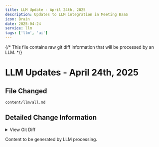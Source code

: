 ```yaml
---
title: LLM Update - April 24th, 2025
description: Updates to LLM integration in Meeting BaaS
icon: Brain
date: 2025-04-24
service: llm
tags: ['llm', 'ai']
---
```


{/* 
This file contains raw git diff information that will be processed by an LLM.
*/}

# LLM Updates - April 24th, 2025


## File Changed

`content/llm/all.md`

## Detailed Change Information

<details>
<summary>View Git Diff</summary>

<pre>
diff --git a/content/llm/all.md b/content/llm/all.md
index b7a8e9d..4c5d3cb 100644
--- a/content/llm/all.md
+++ b/content/llm/all.md
@@ -153,6 +153,58 @@ Follow these steps to get your MCP server up and running:
 For extended functionality, both deployment options fully support the [Meeting BaaS TypeScript SDK](/docs/typescript-sdk).
 
 
+---
+
+## Community & Support
+
+Join our Discord Community, or ping us on our socials.
+
+### Source: ./content/docs/api/community-and-support.mdx
+
+
+## Community:
+
+- [Join our Discord](https://discord.com/invite/dsvFgDTr6c)
+- [Star us on Github](https://github.com/Meeting-Baas/Meeting-Bot-As-A-Service)
+
+## Contact & Support
+
+Planning to use more than 100 hours a month?  
+Expect a response within the day.
+
+- Twitter
+- &lt;ContactLink /&gt;
+- Slack and Teams channels for customers and partners.
+
+
+---
+
+## Introduction
+
+Deploy AI for video meetings through a single unified API.
+
+### Source: ./content/docs/api/index.mdx
+
+
+**Meeting BaaS** 🐟 provides _Meetings Bots As A Service_, with integrated transcription.
+
+This allows you to:
+
+1. **interact with**
+2. **transcribe**
+3. **AI summarize**
+
+video-meetings through a single unified API. Using Meeting BaaS, you can deploy bots on Microsoft Teams, Google Meet, and Zoom in less than 1 minute.
+
+Our meeting bots act as regular meeting participants with full audio and visual capabilities.
+
+They can listen, speak, use chat, and appear with customizable names and profile pictures.
+
+Just provide a meeting URL through a simple command, and meeting bots will connect to the meeting, give their name and ask to be let in.
+
+Once inside, they record the meeting until it ends, and provide you with the data as they go.
+
+
 ---
 
 ## Acknowledgements
@@ -702,58 +754,6 @@ random_persona = manager.get_persona()
 For detailed API documentation and implementation examples, see the full documentation in the `docs/` directory.
 
 
----
-
-## Community & Support
-
-Join our Discord Community, or ping us on our socials.
-
-### Source: ./content/docs/api/community-and-support.mdx
-
-
-## Community:
-
-- [Join our Discord](https://discord.com/invite/dsvFgDTr6c)
-- [Star us on Github](https://github.com/Meeting-Baas/Meeting-Bot-As-A-Service)
-
-## Contact & Support
-
-Planning to use more than 100 hours a month?  
-Expect a response within the day.
-
-- Twitter
-- &lt;ContactLink /&gt;
-- Slack and Teams channels for customers and partners.
-
-
----
-
-## Introduction
-
-Deploy AI for video meetings through a single unified API.
-
-### Source: ./content/docs/api/index.mdx
-
-
-**Meeting BaaS** 🐟 provides _Meetings Bots As A Service_, with integrated transcription.
-
-This allows you to:
-
-1. **interact with**
-2. **transcribe**
-3. **AI summarize**
-
-video-meetings through a single unified API. Using Meeting BaaS, you can deploy bots on Microsoft Teams, Google Meet, and Zoom in less than 1 minute.
-
-Our meeting bots act as regular meeting participants with full audio and visual capabilities.
-
-They can listen, speak, use chat, and appear with customizable names and profile pictures.
-
-Just provide a meeting URL through a simple command, and meeting bots will connect to the meeting, give their name and ask to be let in.
-
-Once inside, they record the meeting until it ends, and provide you with the data as they go.
-
-
 ---
 
 ## Introduction
@@ -877,1502 +877,11716 @@ Learn how to deploy Transcript Seeker to different providers.
 
 ---
 
-## Advanced Examples
-
-The Meeting BaaS SDK comes with pre-generated MPC (Model Context Protocol) tools that can be easily integrated with any MPC server implementation. These tools are bundled by default and can be imported directly.
+## api-update-2025-04-23
 
-### Source: ./content/docs/typescript-sdk/advanced-examples.mdx
+### Source: ./content/docs/updates/api-update-2025-04-23.mdx
 
+&lt;Callout type="info" icon=&#123;&lt;Info className="h-5 w-5" /&gt;&#125;&gt;
+  Paris, April 23rd, 2025.
+&lt;/Callout&gt;
 
-## Calendars API
+We're excited to announce several improvements to our API endpoints.
 
-### createCalendar(createCalendarParams: CreateCalendarParams)
+## Bots
 
-SomeCalendarsApi
+### [GET /bots/with/metadata](/docs/api/reference/bots_with_metadata)
 
-```typescript
-import &#123; CreateCalendarParams &#125; from "@meeting-baas/sdk";
+Simplified and improved the bot listing endpoint:
 
-// Returns: Promise&lt;(axios?: AxiosInstance, basePath?: string) =&gt;
-await client.calendars.createCalendar(&#123;
-  // ... CreateCalendarParams properties
-&#125;);
-```
+- Streamlined response format for better readability
+- Maintains all filtering capabilities (`meeting_url`, `bot_name`, `created_after/before`, `speaker_name`)
+- Supports advanced filtering and sorting through `filter_by_extra` and `sort_by_extra`
+- Returns essential metadata including IDs, names, and meeting details
 
-### deleteCalendar(uuid: string)
+### [GET /bots/:uuid/screenshots](/docs/api/reference/get_screenshots)
 
-Permanently removes a calendar integration by its UUID, including all associated events and bot configurations
+New endpoint to retrieve screenshots captured during a bot's session:
 
-```typescript
-// Returns: Promise&lt;(axios?: AxiosInstance, basePath?: string) =&gt;
-await client.calendars.deleteCalendar('example');
-```
+- Access screenshots taken while trying to access meetings
+- Useful for monitoring and verification purposes
+- Part of our expanded bot monitoring capabilities
 
-### getCalendar(uuid: string)
+## Webhooks
 
-Retrieves detailed information about a specific calendar integration by its UUID
+### GET /webhooks/calendar/webhook/documentation
 
-```typescript
-// Returns: Promise&lt;(axios?: AxiosInstance, basePath?: string) =&gt;
-await client.calendars.getCalendar('example');
-```
+Documentation improvements and parameter updates:
 
-### getEvent(uuid: string)
+- Updated parameter notation from `&#123;uuid&#125;` to `:uuid` for consistency with REST API standards
+- Clarified the `affected_event_uuids` field documentation
+- Enhanced integration examples with calendar events
+- All endpoint references now use `:parameter` notation
 
-Retrieves comprehensive details about a specific calendar event by its UUID
+## Implementation Timeline
 
-```typescript
-// Returns: Promise&lt;Event&gt;
-await client.calendars.getEvent('example');
-```
+These changes will be live in production on April 24th, 2025. The updates focus on improving documentation clarity, adding new monitoring capabilities, and maintaining consistent API patterns across our endpoints.
 
-### listEvents(calendarId: string, attendeeEmail?: string?, cursor?: string?, organizerEmail?: string?, startDateGte?: string?, startDateLte?: string?, status?: string?, updatedAtGte?: string?)
 
-Retrieves a paginated list of calendar events with comprehensive filtering options
+---
 
-```typescript
-/ Returns: Promise&lt;(axios?: AxiosInstance, basePath?: string) =&gt;
-await client.calendars.listEvents('example', 'example', 'example', 'example', 'example', 'example', 'example', 'example');
-```
+## Hello
 
-### listRawCalendars(listRawCalendarsParams: ListRawCalendarsParams)
+Latest updates, improvements, and changes to Meeting BaaS services
 
-Retrieves unprocessed calendar data directly from the provider (Google, Microsoft) using provided OAuth credentials
+### Source: ./content/docs/updates/index.mdx
 
-```typescript
-import &#123; ListRawCalendarsParams &#125; from "@meeting-baas/sdk";
 
-// Returns: Promise&lt;(axios?: AxiosInstance, basePath?: string) =&gt;
-await client.calendars.listRawCalendars(&#123;
-  // ... ListRawCalendarsParams properties
-&#125;);
-```
+# Meeting BaaS Updates
 
-### patchBot(uuid: string, botParam3: BotParam3, allOccurrences?: boolean?)
+This section contains update briefs and release notes for all Meeting BaaS services. Updates are organized by date (newest first) and include the relevant service icon to help you quickly identify which component each update relates to.
 
-Updates the configuration of a bot already scheduled to record an event
+## Latest Updates
 
-```typescript
-import &#123; BotParam3 &#125; from "@meeting-baas/sdk";
+&lt;Cards&gt;
+  &lt;Card
+    title="TypeScript SDK v4.0.0"
+    icon=&#123;&lt;FileCode className="text-blue-400" /&gt;&#125;
+    href="/docs/updates/typescript-sdk-v4"
+  &gt;
+    &lt;Badge variant="outline" className="mr-2"&gt;
+      Nov 12, 2024
+    &lt;/Badge&gt;
+    Enhanced MPC tools support and complete API coverage
+  &lt;/Card&gt;
+  &lt;Card
+    title="New Transcription Providers"
+    icon=&#123;&lt;WebhookIcon className="text-green-400" /&gt;&#125;
+    href="/docs/updates/api-transcription-providers"
+  &gt;
+    &lt;Badge variant="outline" className="mr-2"&gt;
+      Nov 8, 2024
+    &lt;/Badge&gt;
+    Multiple speech-to-text providers for enhanced transcription quality
+  &lt;/Card&gt;
+&lt;/Cards&gt;
 
-// Returns: Promise&lt;(axios?: AxiosInstance, basePath?: string) =&gt;
-await client.calendars.patchBot('example', &#123;
-  // ... BotParam3 properties
-&#125;, true);
-```
+## Update Categories
 
-### scheduleRecordEvent(uuid: string, botParam2: BotParam2, allOccurrences?: boolean?)
+&lt;Cards&gt;
+  &lt;Card title="API Updates" icon=&#123;&lt;WebhookIcon /&gt;&#125; href="/docs/updates/api"&gt;
+    Updates related to the Meeting BaaS REST API
+  &lt;/Card&gt;
+  &lt;Card
+    title="TypeScript SDK Updates"
+    icon=&#123;&lt;FileCode /&gt;&#125;
+    href="/docs/updates/typescript-sdk"
+  &gt;
+    New releases and improvements to the TypeScript SDK
+  &lt;/Card&gt;
+  &lt;Card
+    title="MCP Servers Updates"
+    icon=&#123;&lt;ServerCog /&gt;&#125;
+    href="/docs/updates/mcp-servers"
+  &gt;
+    Changes to the Model Context Protocol server implementations
+  &lt;/Card&gt;
+  &lt;Card
+    title="Speaking Bots Updates"
+    icon=&#123;&lt;Bot /&gt;&#125;
+    href="/docs/updates/speaking-bots"
+  &gt;
+    Speaking bot feature and integration updates
+  &lt;/Card&gt;
+  &lt;Card
+    title="Transcript Seeker Updates"
+    icon=&#123;&lt;Captions /&gt;&#125;
+    href="/docs/updates/transcript-seeker"
+  &gt;
+    Improvements to the Transcript Seeker platform
+  &lt;/Card&gt;
+&lt;/Cards&gt;
 
-Configures a bot to automatically join and record a specific calendar event at its scheduled time
+## How Updates Are Organized
 
-```typescript
-import &#123; BotParam2 &#125; from "@meeting-baas/sdk";
+Each update includes:
 
-// Returns: Promise&lt;(axios?: AxiosInstance, basePath?: string) =&gt;
-await client.calendars.scheduleRecordEvent('example', &#123;
-  // ... BotParam2 properties
-&#125;, true);
-```
-
-### unscheduleRecordEvent(uuid: string, allOccurrences?: boolean?)
-
-Cancels a previously scheduled recording for a calendar event and releases associated bot resources
+- **Date**: When the update was released
+- **Service Icon**: Visual indicator of which service the update pertains to
+- **Title**: Brief description of the update
+- **Description**: Details about what changed and how to use new features
+- **Tags**: Categories for easier filtering (API, SDK, Feature, Bugfix, etc.)
 
-```typescript
-// Returns: Promise&lt;(axios?: AxiosInstance, basePath?: string) =&gt;
-await client.calendars.unscheduleRecordEvent('example', true);
-```
+Updates may include code examples, screenshots, or links to detailed documentation when relevant.
 
-### updateCalendar(uuid: string, updateCalendarParams: UpdateCalendarParams)
 
-Updates a calendar integration with new credentials or platform while maintaining the same UUID
+---
 
-```typescript
-import &#123; UpdateCalendarParams &#125; from "@meeting-baas/sdk";
+## LLM Integration - April 24th, 2025
 
-// Returns: Promise&lt;(axios?: AxiosInstance, basePath?: string) =&gt;
-await client.calendars.updateCalendar('example', &#123;
-  // ... UpdateCalendarParams properties
-&#125;);
-```
+Enhanced AI capabilities for Meeting BaaS services
 
-## Next.js API Route Example
+### Source: ./content/docs/updates/llm-integration-2025-04-24.mdx
 
-For Next.js applications:
 
-```typescript
-// app/api/mcp/route.ts
-import &#123; allTools, registerTools &#125; from "@meeting-baas/sdk/tools";
-import &#123; BaasClient &#125; from "@meeting-baas/sdk";
-import &#123; McpServer &#125; from "your-mcp-server-library";
+# LLM Integration Updates
 
-export async function POST(req: Request) &#123;
-  const &#123; messages &#125; = await req.json();
+We've enhanced our AI capabilities across Meeting BaaS services with improved LLM integrations.
 
-  // Initialize your MPC server
-  const server = new McpServer();
+## Supported Services
 
-  // Create BaaS client
-  const client = new BaasClient(&#123;
-    apiKey: process.env.MEETING_BAAS_API_KEY,
-  &#125;);
+### Api
 
-  // Register tools
-  await registerTools(allTools, server.registerTool);
+- **Service Type**: Api
+- **AI Capabilities**: Enhanced content analysis, summarization, and insights
+- **Documentation**: [Api Documentation](/docs/api)
 
-  // Process the request with your MPC server
-  const result = await server.processRequest(messages);
+### Calendars
 
-  return Response.json(result);
-&#125;
-```
+- **Service Type**: Calendars
+- **AI Capabilities**: Enhanced content analysis, summarization, and insights
+- **Documentation**: [Calendars Documentation](/docs/calendars)
 
----
+### Mcp
 
-## SDK Reference
+- **Service Type**: Mcp
+- **AI Capabilities**: Enhanced content analysis, summarization, and insights
+- **Documentation**: [Mcp Documentation](/docs/mcp)
 
-Complete reference of all methods and types in the Meeting BaaS TypeScript SDK
+### Speaking
 
-### Source: ./content/docs/typescript-sdk/complete-reference.mdx
+- **Service Type**: Speaking
+- **AI Capabilities**: Enhanced content analysis, summarization, and insights
+- **Documentation**: [Speaking Documentation](/docs/speaking)
 
+### Transcript
 
-## Methods
+- **Service Type**: Transcript
+- **AI Capabilities**: Enhanced content analysis, summarization, and insights
+- **Documentation**: [Transcript Documentation](/docs/transcript)
 
+### Typescript
 
-### Bots
+- **Service Type**: Typescript
+- **AI Capabilities**: Enhanced content analysis, summarization, and insights
+- **Documentation**: [Typescript Documentation](/docs/typescript)
 
+### Webhooks
 
-#### `botsWithMetadata`
+- **Service Type**: Webhooks
+- **AI Capabilities**: Enhanced content analysis, summarization, and insights
+- **Documentation**: [Webhooks Documentation](/docs/webhooks)
 
-```typescript
-botsWithMetadata(requestParameters: import("@meeting-baas/sdk/api/default-api").DefaultApiBotsWithMetadataRequest, options: RawAxiosRequestConfig): Promise&lt;any&gt;
-```
 
+## Implementation Timeline
 
+These AI enhancements are now available in production for all supported services.
 
 
+---
 
+## LLM Update - April 24th, 2025
 
-#### `deleteData`
+Updates to LLM integration in Meeting BaaS
 
-```typescript
-deleteData(options: RawAxiosRequestConfig): Promise&lt;any&gt;
-```
+### Source: ./content/docs/updates/llm-update-2025-04-24.mdx
 
 
+&#123;/* 
+This file contains raw git diff information that will be processed by an LLM.
+*/&#125;
 
+# LLM Updates - April 24th, 2025
 
 
+## Overview
 
-#### `getMeetingData`
+The following LLM content files were modified:
+
+
+### ALL
+
+- `content/llm/all.md`
+
+
+### API
+
+- `content/llm/api.md`
+
+
+## Detailed Change Information
+
+&lt;details&gt;
+&lt;summary&gt;View Git Diffs by Service&lt;/summary&gt;
+
+
+### ALL CHANGES
+
+&lt;pre&gt;
+diff --git a/content/llm/all.md b/content/llm/all.md
+index 5379def..b7a8e9d 100644
+--- a/content/llm/all.md
++++ b/content/llm/all.md
+@@ -2,58 +2,6 @@
+ 
+ This contains all documentation across Meeting BaaS systems.
+ 
+-## Community & Support
+-
+-Join our Discord Community, or ping us on our socials.
+-
+-### Source: ./content/docs/api/community-and-support.mdx
+-
+-
+-## Community:
+-
+-- [Join our Discord](https://discord.com/invite/dsvFgDTr6c)
+-- [Star us on Github](https://github.com/Meeting-Baas/Meeting-Bot-As-A-Service)
+-
+-## Contact & Support
+-
+-Planning to use more than 100 hours a month?  
+-Expect a response within the day.
+-
+-- Twitter
+-- &lt;ContactLink /&gt;
+-- Slack and Teams channels for customers and partners.
+-
+-
+----
+-
+-## Introduction
+-
+-Deploy AI for video meetings through a single unified API.
+-
+-### Source: ./content/docs/api/index.mdx
+-
+-
+-**Meeting BaaS** 🐟 provides _Meetings Bots As A Service_, with integrated transcription.
+-
+-This allows you to:
+-
+-1. **interact with**
+-2. **transcribe**
+-3. **AI summarize**
+-
+-video-meetings through a single unified API. Using Meeting BaaS, you can deploy bots on Microsoft Teams, Google Meet, and Zoom in less than 1 minute.
+-
+-Our meeting bots act as regular meeting participants with full audio and visual capabilities.
+-
+-They can listen, speak, use chat, and appear with customizable names and profile pictures.
+-
+-Just provide a meeting URL through a simple command, and meeting bots will connect to the meeting, give their name and ask to be let in.
+-
+-Once inside, they record the meeting until it ends, and provide you with the data as they go.
+-
+-
+----
+-
+ ## Introduction
+ 
+ Get started with Model Context Protocol servers for Meeting BaaS
+@@ -754,6 +702,58 @@ random_persona = manager.get_persona()
+ For detailed API documentation and implementation examples, see the full documentation in the `docs/` directory.
+ 
+ 
++---
++
++## Community & Support
++
++Join our Discord Community, or ping us on our socials.
++
++### Source: ./content/docs/api/community-and-support.mdx
++
++
++## Community:
++
++- [Join our Discord](https://discord.com/invite/dsvFgDTr6c)
++- [Star us on Github](https://github.com/Meeting-Baas/Meeting-Bot-As-A-Service)
++
++## Contact & Support
++
++Planning to use more than 100 hours a month?  
++Expect a response within the day.
++
++- Twitter
++- &lt;ContactLink /&gt;
++- Slack and Teams channels for customers and partners.
++
++
++---
++
++## Introduction
++
++Deploy AI for video meetings through a single unified API.
++
++### Source: ./content/docs/api/index.mdx
++
++
++**Meeting BaaS** 🐟 provides _Meetings Bots As A Service_, with integrated transcription.
++
++This allows you to:
++
++1. **interact with**
++2. **transcribe**
++3. **AI summarize**
++
++video-meetings through a single unified API. Using Meeting BaaS, you can deploy bots on Microsoft Teams, Google Meet, and Zoom in less than 1 minute.
++
++Our meeting bots act as regular meeting participants with full audio and visual capabilities.
++
++They can listen, speak, use chat, and appear with customizable names and profile pictures.
++
++Just provide a meeting URL through a simple command, and meeting bots will connect to the meeting, give their name and ask to be let in.
++
++Once inside, they record the meeting until it ends, and provide you with the data as they go.
++
++
+ ---
+ 
+ ## Introduction
+@@ -877,384 +877,106 @@ Learn how to deploy Transcript Seeker to different providers.
+ 
+ ---
+ 
+-## New Transcription Providers Available
++## Advanced Examples
+ 
+-Meeting BaaS API now supports multiple speech-to-text providers for enhanced transcription quality
++The Meeting BaaS SDK comes with pre-generated MPC (Model Context Protocol) tools that can be easily integrated with any MPC server implementation. These tools are bundled by default and can be imported directly.
+ 
+-### Source: ./content/docs/updates/api-transcription-providers.mdx
++### Source: ./content/docs/typescript-sdk/advanced-examples.mdx
+ 
+ 
+-# New Transcription Providers Available
++## Calendars API
+ 
+-&lt;Badge variant="outline" className="mb-4"&gt;
+-  November 8, 2024
+-&lt;/Badge&gt;
++### createCalendar(createCalendarParams: CreateCalendarParams)
+ 
+-The Meeting BaaS API now supports multiple speech-to-text providers, allowing you to choose the best transcription solution for your needs based on accuracy, language support, and pricing.
++SomeCalendarsApi
+ 
+-## Available Providers
++```typescript
++import &#123; CreateCalendarParams &#125; from "@meeting-baas/sdk";
+ 
+-&lt;Cards&gt;
+-  &lt;Card title="Gladia" icon=&#123;&lt;Mic className="text-blue-400" /&gt;&#125;&gt;
+-    High-accuracy transcription with excellent support for technical
+-    terminology.
+-  &lt;/Card&gt;
+-  &lt;Card title="RunPod" icon=&#123;&lt;Zap className="text-green-400" /&gt;&#125;&gt;
+-    Real-time transcription optimized for minimal latency.
+-  &lt;/Card&gt;
+-  &lt;Card title="Default" icon=&#123;&lt;Star className="text-amber-400" /&gt;&#125;&gt;
+-    Our standard transcription engine with balanced performance.
+-  &lt;/Card&gt;
+-&lt;/Cards&gt;
++// Returns: Promise&lt;(axios?: AxiosInstance, basePath?: string) =&gt;
++await client.calendars.createCalendar(&#123;
++  // ... CreateCalendarParams properties
++&#125;);
++```
+ 
+-## How to Use
++### deleteCalendar(uuid: string)
+ 
+-When creating a bot, specify your preferred provider using the `speech_to_text` parameter:
++Permanently removes a calendar integration by its UUID, including all associated events and bot configurations
+ 
+-```json
+-&#123;
+-  "meeting_url": "https://meet.google.com/abc-def-ghi",
+-  "bot_name": "Meeting Assistant",
+-  "speech_to_text": &#123;
+-    "provider": "Gladia",
+-    "api_key": "your-gladia-api-key" // Optional, can be configured account-wide
+-  &#125;
+-&#125;
++```typescript
++// Returns: Promise&lt;(axios?: AxiosInstance, basePath?: string) =&gt;
++await client.calendars.deleteCalendar('example');
+ ```
+ 
+-## Provider Comparison
+-
+-| Provider | Accuracy   | Languages | Latency | Technical Terms | Medical Terms |
+-| -------- | ---------- | --------- | ------- | --------------- | ------------- |
+-| Gladia   | ⭐⭐⭐⭐⭐ | 30+       | Low     | ⭐⭐⭐⭐⭐      | ⭐⭐⭐⭐      |
+-| RunPod   | ⭐⭐⭐⭐   | 10        | Lowest  | ⭐⭐⭐          | ⭐⭐          |
+-| Default  | ⭐⭐⭐     | 20+       | Medium  | ⭐⭐⭐          | ⭐⭐⭐        |
+-
+-## Setting a Default Provider
++### getCalendar(uuid: string)
+ 
+-You can set a default provider for your account through the Meeting BaaS dashboard or using the API:
++Retrieves detailed information about a specific calendar integration by its UUID
+ 
+-```bash
+-curl -X POST https://api.meetingbaas.com/account/settings \
+-  -H "Content-Type: application/json" \
+-  -H "x-meeting-baas-api-key: your-api-key" \
+-  -d '&#123;
+-    "default_speech_to_text_provider": "Gladia",
+-    "default_speech_to_text_api_key": "your-gladia-api-key"
+-  &#125;'
++```typescript
++// Returns: Promise&lt;(axios?: AxiosInstance, basePath?: string) =&gt;
++await client.calendars.getCalendar('example');
+ ```
+ 
+-For more information, see the [API documentation](/docs/api/features/speech-to-text).
+-
++### getEvent(uuid: string)
+ 
+----
++Retrieves comprehensive details about a specific calendar event by its UUID
+ 
+-## Updates
++```typescript
++// Returns: Promise&lt;Event&gt;
++await client.calendars.getEvent('example');
++```
+ 
+-Latest updates, improvements, and changes to Meeting BaaS services
++### listEvents(calendarId: string, attendeeEmail?: string?, cursor?: string?, organizerEmail?: string?, startDateGte?: string?, startDateLte?: string?, status?: string?, updatedAtGte?: string?)
+ 
+-### Source: ./content/docs/updates/index.mdx
++Retrieves a paginated list of calendar events with comprehensive filtering options
+ 
++```typescript
++/ Returns: Promise&lt;(axios?: AxiosInstance, basePath?: string) =&gt;
++await client.calendars.listEvents('example', 'example', 'example', 'example', 'example', 'example', 'example', 'example');
++```
+ 
+-# Meeting BaaS Updates
++### listRawCalendars(listRawCalendarsParams: ListRawCalendarsParams)
+ 
+-This section contains update briefs and release notes for all Meeting BaaS services. Updates are organized by date (newest first) and include the relevant service icon to help you quickly identify which component each update relates to.
++Retrieves unprocessed calendar data directly from the provider (Google, Microsoft) using provided OAuth credentials
+ 
+-## Latest Updates
++```typescript
++import &#123; ListRawCalendarsParams &#125; from "@meeting-baas/sdk";
+ 
+-&lt;Cards&gt;
+-  &lt;Card
+-    title="TypeScript SDK v4.0.0"
+-    icon=&#123;&lt;FileCode className="text-blue-400" /&gt;&#125;
+-    href="/docs/updates/typescript-sdk-v4"
+-  &gt;
+-    &lt;Badge variant="outline" className="mr-2"&gt;
+-      Nov 12, 2024
+-    &lt;/Badge&gt;
+-    Enhanced MPC tools support and complete API coverage
+-  &lt;/Card&gt;
+-  &lt;Card
+-    title="New Transcription Providers"
+-    icon=&#123;&lt;WebhookIcon className="text-green-400" /&gt;&#125;
+-    href="/docs/updates/api-transcription-providers"
+-  &gt;
+-    &lt;Badge variant="outline" className="mr-2"&gt;
+-      Nov 8, 2024
+-    &lt;/Badge&gt;
+-    Multiple speech-to-text providers for enhanced transcription quality
+-  &lt;/Card&gt;
+-&lt;/Cards&gt;
++// Returns: Promise&lt;(axios?: AxiosInstance, basePath?: string) =&gt;
++await client.calendars.listRawCalendars(&#123;
++  // ... ListRawCalendarsParams properties
++&#125;);
++```
+ 
+-## Update Categories
++### patchBot(uuid: string, botParam3: BotParam3, allOccurrences?: boolean?)
+ 
+-&lt;Cards&gt;
+-  &lt;Card title="API Updates" icon=&#123;&lt;WebhookIcon /&gt;&#125; href="/docs/updates/api"&gt;
+-    Updates related to the Meeting BaaS REST API
+-  &lt;/Card&gt;
+-  &lt;Card
+-    title="TypeScript SDK Updates"
+-    icon=&#123;&lt;FileCode /&gt;&#125;
+-    href="/docs/updates/typescript-sdk"
+-  &gt;
+-    New releases and improvements to the TypeScript SDK
+-  &lt;/Card&gt;
+-  &lt;Card
+-    title="MCP Servers Updates"
+-    icon=&#123;&lt;ServerCog /&gt;&#125;
+-    href="/docs/updates/mcp-servers"
+-  &gt;
+-    Changes to the Model Context Protocol server implementations
+-  &lt;/Card&gt;
+-  &lt;Card
+-    title="Speaking Bots Updates"
+-    icon=&#123;&lt;Bot /&gt;&#125;
+-    href="/docs/updates/speaking-bots"
+-  &gt;
+-    Speaking bot feature and integration updates
+-  &lt;/Card&gt;
+-  &lt;Card
+-    title="Transcript Seeker Updates"
+-    icon=&#123;&lt;Captions /&gt;&#125;
+-    href="/docs/updates/transcript-seeker"
+-  &gt;
+-    Improvements to the Transcript Seeker platform
+-  &lt;/Card&gt;
+-&lt;/Cards&gt;
++Updates the configuration of a bot already scheduled to record an event
+ 
+-## How Updates Are Organized
++```typescript
++import &#123; BotParam3 &#125; from "@meeting-baas/sdk";
+ 
+-Each update includes:
++// Returns: Promise&lt;(axios?: AxiosInstance, basePath?: string) =&gt;
++await client.calendars.patchBot('example', &#123;
++  // ... BotParam3 properties
++&#125;, true);
++```
+ 
+-- **Date**: When the update was released
+-- **Service Icon**: Visual indicator of which service the update pertains to
+-- **Title**: Brief description of the update
+-- **Description**: Details about what changed and how to use new features
+-- **Tags**: Categories for easier filtering (API, SDK, Feature, Bugfix, etc.)
++### scheduleRecordEvent(uuid: string, botParam2: BotParam2, allOccurrences?: boolean?)
+ 
+-Updates may include code examples, screenshots, or links to detailed documentation when relevant.
++Configures a bot to automatically join and record a specific calendar event at its scheduled time
+ 
++```typescript
++import &#123; BotParam2 &#125; from "@meeting-baas/sdk";
+ 
+----
++// Returns: Promise&lt;(axios?: AxiosInstance, basePath?: string) =&gt;
++await client.calendars.scheduleRecordEvent('example', &#123;
++  // ... BotParam2 properties
++&#125;, true);
++```
+ 
+-## TypeScript SDK v4.0.0 Released
++### unscheduleRecordEvent(uuid: string, allOccurrences?: boolean?)
+ 
+-The Meeting BaaS TypeScript SDK v4.0.0 is now available with improved MPC tools support
+-
+-### Source: ./content/docs/updates/typescript-sdk-v4.mdx
+-
+-
+-# TypeScript SDK v4.0.0 Released
+-
+-&lt;Badge variant="outline" className="mb-4"&gt;
+-  November 12, 2024
+-&lt;/Badge&gt;
+-
+-We're excited to announce the release of version 4.0.0 of the Meeting BaaS TypeScript SDK, featuring enhanced MPC tools support and complete API coverage.
+-
+-## What's New
+-
+-&lt;Cards&gt;
+-  &lt;Card
+-    title="MPC Tools Integration"
+-    icon=&#123;&lt;Wrench className="text-blue-400" /&gt;&#125;
+-  &gt;
+-    Pre-generated MPC tools for all SDK methods, making AI integration simpler
+-    than ever.
+-  &lt;/Card&gt;
+-  &lt;Card
+-    title="Combined Package Mode"
+-    icon=&#123;&lt;Package className="text-green-400" /&gt;&#125;
+-  &gt;
+-    Special optimized bundle for MPC server installations.
+-  &lt;/Card&gt;
+-  &lt;Card
+-    title="Complete API Coverage"
+-    icon=&#123;&lt;CheckCircle className="text-purple-400" /&gt;&#125;
+-  &gt;
+-    Full support for all Meeting BaaS API endpoints with comprehensive
+-    TypeScript types.
+-  &lt;/Card&gt;
+-  &lt;Card
+-    title="Breaking Changes"
+-    icon=&#123;&lt;AlertTriangle className="text-amber-400" /&gt;&#125;
+-  &gt;
+-    Updated parameter naming conventions and response types - see migration
+-    guide below.
+-  &lt;/Card&gt;
+-&lt;/Cards&gt;
+-
+-## Using MPC Tools
+-
+-The SDK now includes pre-generated MPC tools with zero configuration. You can import and use them directly:
+-
+-```typescript
+-// Import specific tools
+-import &#123;
+-  join_meeting_tool,
+-  leave_meeting_tool,
+-  get_meeting_data_tool,
+-&#125; from '@meeting-baas/sdk/tools';
+-
+-// Register with your MPC server
+-import &#123; register_tool &#125; from 'your-mpc-server';
+-register_tool(join_meeting_tool);
+-register_tool(get_meeting_data_tool);
+-
+-// Or register all tools at once
+-import &#123; registerTools &#125; from '@meeting-baas/sdk/tools';
+-import &#123; allTools &#125; from '@meeting-baas/sdk/tools';
+-await registerTools(allTools, register_tool);
+-```
+-
+-## Migration Guide
+-
+-If you're upgrading from v3.x, here are the key changes to be aware of:
+-
+-1. Parameter naming conventions have been standardized (snake_case for MPC tools, camelCase for direct SDK methods)
+-2. Response types are now more strictly typed
+-3. The `BaasClient` constructor requires an API key in the options object
+-
+-See our [migration guide](/docs/typescript-sdk/updates/v4-migration) for detailed instructions.
+-
+-## MPC Server Bundle Mode
+-
+-For MPC server deployments, use the combined package mode:
+-
+-```typescript
+-import &#123; BaasClient, registerTools, SDK_MODE &#125; from '@meeting-baas/sdk/tools';
+-import &#123; allTools &#125; from '@meeting-baas/sdk/tools';
+-
+-// Verify we're using the MPC tools package
+-console.log(`SDK Mode: $&#123;SDK_MODE&#125;`); // Outputs: SDK Mode: MPC_TOOLS
+-
+-// Create a BaaS client
+-const client = new BaasClient(&#123;
+-  apiKey: 'your-api-key',
+-&#125;);
+-
+-// Register all tools with your MPC server
+-import &#123; register_tool &#125; from 'your-mpc-server';
+-await registerTools(allTools, register_tool);
+-```
+-
+-## Installation
+-
+-```bash
+-# With npm
+-npm install @meeting-baas/sdk
+-
+-# With yarn
+-yarn add @meeting-baas/sdk
+-
+-# With pnpm
+-pnpm add @meeting-baas/sdk
+-```
+-
+-For more information, see the [TypeScript SDK documentation](/docs/typescript-sdk).
+-
+-
+----
+-
+-## Advanced Examples
+-
+-The Meeting BaaS SDK comes with pre-generated MPC (Model Context Protocol) tools that can be easily integrated with any MPC server implementation. These tools are bundled by default and can be imported directly.
+-
+-### Source: ./content/docs/typescript-sdk/advanced-examples.mdx
+-
+-
+-## Calendars API
+-
+-### createCalendar(createCalendarParams: CreateCalendarParams)
+-
+-SomeCalendarsApi
+-
+-```typescript
+-import &#123; CreateCalendarParams &#125; from "@meeting-baas/sdk";
+-
+-// Returns: Promise&lt;(axios?: AxiosInstance, basePath?: string) =&gt;
+-await client.calendars.createCalendar(&#123;
+-  // ... CreateCalendarParams properties
+-&#125;);
+-```
+-
+-### deleteCalendar(uuid: string)
+-
+-Permanently removes a calendar integration by its UUID, including all associated events and bot configurations
+-
+-```typescript
+-// Returns: Promise&lt;(axios?: AxiosInstance, basePath?: string) =&gt;
+-await client.calendars.deleteCalendar('example');
+-```
+-
+-### getCalendar(uuid: string)
+-
+-Retrieves detailed information about a specific calendar integration by its UUID
+-
+-```typescript
+-// Returns: Promise&lt;(axios?: AxiosInstance, basePath?: string) =&gt;
+-await client.calendars.getCalendar('example');
+-```
+-
+-### getEvent(uuid: string)
+-
+-Retrieves comprehensive details about a specific calendar event by its UUID
+-
+-```typescript
+-// Returns: Promise&lt;Event&gt;
+-await client.calendars.getEvent('example');
+-```
+-
+-### listEvents(calendarId: string, attendeeEmail?: string?, cursor?: string?, organizerEmail?: string?, startDateGte?: string?, startDateLte?: string?, status?: string?, updatedAtGte?: string?)
+-
+-Retrieves a paginated list of calendar events with comprehensive filtering options
+-
+-```typescript
+-/ Returns: Promise&lt;(axios?: AxiosInstance, basePath?: string) =&gt;
+-await client.calendars.listEvents('example', 'example', 'example', 'example', 'example', 'example', 'example', 'example');
+-```
+-
+-### listRawCalendars(listRawCalendarsParams: ListRawCalendarsParams)
+-
+-Retrieves unprocessed calendar data directly from the provider (Google, Microsoft) using provided OAuth credentials
+-
+-```typescript
+-import &#123; ListRawCalendarsParams &#125; from "@meeting-baas/sdk";
+-
+-// Returns: Promise&lt;(axios?: AxiosInstance, basePath?: string) =&gt;
+-await client.calendars.listRawCalendars(&#123;
+-  // ... ListRawCalendarsParams properties
+-&#125;);
+-```
+-
+-### patchBot(uuid: string, botParam3: BotParam3, allOccurrences?: boolean?)
+-
+-Updates the configuration of a bot already scheduled to record an event
+-
+-```typescript
+-import &#123; BotParam3 &#125; from "@meeting-baas/sdk";
+-
+-// Returns: Promise&lt;(axios?: AxiosInstance, basePath?: string) =&gt;
+-await client.calendars.patchBot('example', &#123;
+-  // ... BotParam3 properties
+-&#125;, true);
+-```
+-
+-### scheduleRecordEvent(uuid: string, botParam2: BotParam2, allOccurrences?: boolean?)
+-
+-Configures a bot to automatically join and record a specific calendar event at its scheduled time
+-
+-```typescript
+-import &#123; BotParam2 &#125; from "@meeting-baas/sdk";
+-
+-// Returns: Promise&lt;(axios?: AxiosInstance, basePath?: string) =&gt;
+-await client.calendars.scheduleRecordEvent('example', &#123;
+-  // ... BotParam2 properties
+-&#125;, true);
+-```
+-
+-### unscheduleRecordEvent(uuid: string, allOccurrences?: boolean?)
+-
+-Cancels a previously scheduled recording for a calendar event and releases associated bot resources
++Cancels a previously scheduled recording for a calendar event and releases associated bot resources
+ 
+ ```typescript
+ // Returns: Promise&lt;(axios?: AxiosInstance, basePath?: string) =&gt;
+@@ -3330,2159 +3052,2564 @@ await client.scheduleRecordEvent(events[0].uuid, &#123;
+ 
+ ---
+ 
+-## List Bots with Metadata
+-
+-### Source: ./content/docs/api/reference/bots_with_metadata.mdx
+-
+-
+-&#123;/* This file was generated by Fumadocs. Do not edit this file directly. Any changes should be made by running the generation command again. */&#125;
+-
+-Retrieves a paginated list of the user's bots with essential metadata, including IDs, names, and meeting details. Supports filtering, sorting, and advanced querying options.
+-
+-&lt;APIPage document=&#123;"./openapi.json"&#125; operations=&#123;[&#123;"path":"/bots/bots_with_metadata","method":"get"&#125;]&#125; webhooks=&#123;[]&#125; hasHead=&#123;false&#125; /&gt;
+-
+----
+-
+-## Delete Data
+-
+-### Source: ./content/docs/api/reference/delete_data.mdx
+-
++## api-update-2025-04-23
+ 
+-&#123;/* This file was generated by Fumadocs. Do not edit this file directly. Any changes should be made by running the generation command again. */&#125;
++### Source: ./content/docs/updates/api-update-2025-04-23.mdx
+ 
+-Deletes a bot's data including recording, transcription, and logs. Only metadata is retained. Rate limited to 5 requests per minute per API key.
++&lt;Callout type="info" icon=&#123;&lt;Info className="h-5 w-5" /&gt;&#125;&gt;
++  Paris, April 23rd, 2025.
++&lt;/Callout&gt;
+ 
+-&lt;APIPage document=&#123;"./openapi.json"&#125; operations=&#123;[&#123;"path":"/bots/&#123;uuid&#125;/delete_data","method":"post"&#125;]&#125; webhooks=&#123;[]&#125; hasHead=&#123;false&#125; /&gt;
++We're excited to announce several improvements to our API endpoints.
+ 
+----
++## Bots
+ 
+-## Get Meeting Data
++### [GET /bots/with/metadata](/docs/api/reference/bots_with_metadata)
+ 
+-### Source: ./content/docs/api/reference/get_meeting_data.mdx
++Simplified and improved the bot listing endpoint:
+ 
++- Streamlined response format for better readability
++- Maintains all filtering capabilities (`meeting_url`, `bot_name`, `created_after/before`, `speaker_name`)
++- Supports advanced filtering and sorting through `filter_by_extra` and `sort_by_extra`
++- Returns essential metadata including IDs, names, and meeting details
+ 
+-&#123;/* This file was generated by Fumadocs. Do not edit this file directly. Any changes should be made by running the generation command again. */&#125;
++### [GET /bots/:uuid/screenshots](/docs/api/reference/get_screenshots)
+ 
+-Get meeting recording and metadata
++New endpoint to retrieve screenshots captured during a bot's session:
+ 
+-&lt;APIPage document=&#123;"./openapi.json"&#125; operations=&#123;[&#123;"path":"/bots/meeting_data","method":"get"&#125;]&#125; webhooks=&#123;[]&#125; hasHead=&#123;false&#125; /&gt;
++- Access screenshots taken while trying to access meetings
++- Useful for monitoring and verification purposes
++- Part of our expanded bot monitoring capabilities
+ 
+----
++## Webhooks
+ 
+-## Get Screenshots
++### GET /webhooks/calendar/webhook/documentation
+ 
+-### Source: ./content/docs/api/reference/get_screenshots.mdx
++Documentation improvements and parameter updates:
+ 
++- Updated parameter notation from `&#123;uuid&#125;` to `:uuid` for consistency with REST API standards
++- Clarified the `affected_event_uuids` field documentation
++- Enhanced integration examples with calendar events
++- All endpoint references now use `:parameter` notation
+ 
+-&#123;/* This file was generated by Fumadocs. Do not edit this file directly. Any changes should be made by running the generation command again. */&#125;
++## Implementation Timeline
+ 
+-Retrieves screenshots captured during the bot's session
++These changes will be live in production on April 24th, 2025. The updates focus on improving documentation clarity, adding new monitoring capabilities, and maintaining consistent API patterns across our endpoints.
+ 
+-&lt;APIPage document=&#123;"./openapi.json"&#125; operations=&#123;[&#123;"path":"/bots/&#123;uuid&#125;/screenshots","method":"get"&#125;]&#125; webhooks=&#123;[]&#125; hasHead=&#123;false&#125; /&gt;
+ 
+ ---
+ 
+-## Join
+-
+-### Source: ./content/docs/api/reference/join.mdx
+-
++## Hello
+ 
+-&#123;/* This file was generated by Fumadocs. Do not edit this file directly. Any changes should be made by running the generation command again. */&#125;
+-
+-Have a bot join a meeting, now or in the future. You can provide a `webhook_url` parameter to receive webhook events specific to this bot, overriding your account's default webhook URL. Events include recording completion, failures, and transcription updates.
++Latest updates, improvements, and changes to Meeting BaaS services
+ 
+-&lt;APIPage document=&#123;"./openapi.json"&#125; operations=&#123;[&#123;"path":"/bots/","method":"post"&#125;]&#125; webhooks=&#123;[]&#125; hasHead=&#123;false&#125; /&gt;
++### Source: ./content/docs/updates/index.mdx
+ 
+----
+ 
+-## Leave
++# Meeting BaaS Updates
+ 
+-### Source: ./content/docs/api/reference/leave.mdx
++This section contains update briefs and release notes for all Meeting BaaS services. Updates are organized by date (newest first) and include the relevant service icon to help you quickly identify which component each update relates to.
+ 
++## Latest Updates
+ 
+-&#123;/* This file was generated by Fumadocs. Do not edit this file directly. Any changes should be made by running the generation command again. */&#125;
+-
+-Leave
+-
+-&lt;APIPage document=&#123;"./openapi.json"&#125; operations=&#123;[&#123;"path":"/bots/&#123;uuid&#125;","method":"delete"&#125;]&#125; webhooks=&#123;[]&#125; hasHead=&#123;false&#125; /&gt;
++&lt;Cards&gt;
++  &lt;Card
++    title="TypeScript SDK v4.0.0"
++    icon=&#123;&lt;FileCode className="text-blue-400" /&gt;&#125;
++    href="/docs/updates/typescript-sdk-v4"
++  &gt;
++    &lt;Badge variant="outline" className="mr-2"&gt;
++      Nov 12, 2024
++    &lt;/Badge&gt;
++    Enhanced MPC tools support and complete API coverage
++  &lt;/Card&gt;
++  &lt;Card
++    title="New Transcription Providers"
++    icon=&#123;&lt;WebhookIcon className="text-green-400" /&gt;&#125;
++    href="/docs/updates/api-transcription-providers"
++  &gt;
++    &lt;Badge variant="outline" className="mr-2"&gt;
++      Nov 8, 2024
++    &lt;/Badge&gt;
++    Multiple speech-to-text providers for enhanced transcription quality
++  &lt;/Card&gt;
++&lt;/Cards&gt;
+ 
+----
++## Update Categories
+ 
+-## Retranscribe Bot
++&lt;Cards&gt;
++  &lt;Card title="API Updates" icon=&#123;&lt;WebhookIcon /&gt;&#125; href="/docs/updates/api"&gt;
++    Updates related to the Meeting BaaS REST API
++  &lt;/Card&gt;
++  &lt;Card
++    title="TypeScript SDK Updates"
++    icon=&#123;&lt;FileCode /&gt;&#125;
++    href="/docs/updates/typescript-sdk"
++  &gt;
++    New releases and improvements to the TypeScript SDK
++  &lt;/Card&gt;
++  &lt;Card
++    title="MCP Servers Updates"
++    icon=&#123;&lt;ServerCog /&gt;&#125;
++    href="/docs/updates/mcp-servers"
++  &gt;
++    Changes to the Model Context Protocol server implementations
++  &lt;/Card&gt;
++  &lt;Card
++    title="Speaking Bots Updates"
++    icon=&#123;&lt;Bot /&gt;&#125;
++    href="/docs/updates/speaking-bots"
++  &gt;
++    Speaking bot feature and integration updates
++  &lt;/Card&gt;
++  &lt;Card
++    title="Transcript Seeker Updates"
++    icon=&#123;&lt;Captions /&gt;&#125;
++    href="/docs/updates/transcript-seeker"
++  &gt;
++    Improvements to the Transcript Seeker platform
++  &lt;/Card&gt;
++&lt;/Cards&gt;
+ 
+-### Source: ./content/docs/api/reference/retranscribe_bot.mdx
++## How Updates Are Organized
+ 
++Each update includes:
+ 
+-&#123;/* This file was generated by Fumadocs. Do not edit this file directly. Any changes should be made by running the generation command again. */&#125;
++- **Date**: When the update was released
++- **Service Icon**: Visual indicator of which service the update pertains to
++- **Title**: Brief description of the update
++- **Description**: Details about what changed and how to use new features
++- **Tags**: Categories for easier filtering (API, SDK, Feature, Bugfix, etc.)
+ 
+-Transcribe or retranscribe a bot's audio using the Default or your provided Speech to Text Provider
++Updates may include code examples, screenshots, or links to detailed documentation when relevant.
+ 
+-&lt;APIPage document=&#123;"./openapi.json"&#125; operations=&#123;[&#123;"path":"/bots/retranscribe","method":"post"&#125;]&#125; webhooks=&#123;[]&#125; hasHead=&#123;false&#125; /&gt;
+ 
+ ---
+ 
+-## Getting the Data
+-
+-Learn how to receive meeting data through webhooks
++## minor-streaming-zoom-and-microsoft-teams
+ 
+-### Source: ./content/docs/api/getting-started/getting-the-data.mdx
++### Source: ./content/docs/updates/minor-streaming-zoom-and-microsoft-teams.mdx
+ 
++&lt;Callout type="info" icon=&#123;&lt;Info className="h-5 w-5" /&gt;&#125;&gt;
++  Paris, the 4th of January 2025.
++&lt;/Callout&gt;
+ 
+-# Getting Meeting Data
++We're excited to announce several improvements to our streaming API and client applications for Zoom, Microsoft Teams, and Google Meet. These updates enhance stability, performance, and functionality.
+ 
+-Your webhook URL will receive two types of data:
++## New Features
+ 
+-1. Live meeting events during the meeting
+-2. Final meeting data after completion
++### Streaming Format Specification
+ 
+-These events will start flowing in after [sending a bot to a meeting](/docs/api/getting-started/sending-a-bot).
++- You can now specify the streaming format for WebSocket streams, 16kHz or 24kHz.
++- **audio_frequency**: The audio frequency for the WebSocket streams, defaults to 24kHz. Can be one of `16khz` or `24khz`.
+ 
+-## 1. Live Meeting Events
++### Microsoft Teams Client Update
+ 
+-```http
+-POST /your-endpoint
+-x-meeting-baas-api-key: YOUR-API-KEY
++- We've updated our Microsoft Teams client, reducing the number of bugs by 50%.
++- Now supports live Teams links, including Microsoft Live Meeting URLs (e.g., `https://teams.live.com/meet/...`).
+ 
+-&#123;
+-  "event": "bot.status_change",
+-  "data": &#123;
+-    "bot_id": "123e4567-e89b-12d3-a456-426614174000",
+-    "status": &#123;
+-      "code": "joining_call",
+-      "created_at": "2024-01-01T12:00:00.000Z"
+-    &#125;
+-  &#125;
+-&#125;
+-```
++### Google Meet Client Update
+ 
+-### Status Event Fields
++- We've updated our Google Meet client, reducing the number of bugs by 10%.
+ 
+-- `event`: The key-value pair for bot status events. Always `bot.status_change`.
+-- `data.bot_id`: The identifier of the bot.
+-- `data.status.code`: The code of the event. One of:
+-  - `joining_call`: The bot has acknowledged the request to join the call.
+-  - `in_waiting_room`: The bot is in the "waiting room" of the meeting.
+-  - `in_call_not_recording`: The bot has joined the meeting, however it is not recording yet.
+-  - `in_call_recording`: The bot is in the meeting and recording the audio and video.
+-  - `recording_paused`: The recording has been temporarily paused.
+-  - `recording_resumed`: The recording has resumed after being paused.
+-  - `call_ended`: The bot has left the call.
+-  - `bot_rejected`: The bot was rejected from joining the meeting.
+-  - `bot_removed`: The bot was removed from the meeting.
+-  - `waiting_room_timeout`: The bot timed out while waiting to be admitted.
+-  - `invalid_meeting_url`: The provided meeting URL was invalid.
+-  - `meeting_error`: An unexpected error occurred during the meeting.
+-- `data.status.created_at`: An ISO string of the datetime of the event.
++### Zoom Client Update
+ 
+-When receiving an `in_call_recording` event, additional data is provided:
++- Released an entirely new Zoom client. Currently, video capture isn't supported, but we plan to release this feature within the next two weeks.
++- Zoom is expected to be our most stable client.
+ 
+-- `data.status.start_time`: The timestamp when the recording started.
++## Implementation Timeline
+ 
+-For `meeting_error` events, additional error details are provided:
++These changes are now live in production.
+ 
+-- `data.status.error_message`: A description of the error that occurred.
+-- `data.status.error_type`: The type of error encountered.
+ 
+-## 2. Final Meeting Data
++---
+ 
+-You'll receive either a `complete` or `failed` event.
++## SDK Update 4.0.4
+ 
+-### Success Response (`complete`)
++Latest updates to the Meeting BaaS TypeScript SDK
+ 
+-```http
+-POST /your-endpoint
+-x-meeting-baas-api-key: YOUR-API-KEY
++### Source: ./content/docs/updates/sdk-update-4.0.4.mdx
+ 
+-&#123;
+-  "event": "complete",
+-  "data": &#123;
+-    "bot_id": "123e4567-e89b-12d3-a456-426614174000",
+-    "mp4": "https://bots-videos.s3.eu-west-3.amazonaws.com/path/to/video.mp4?X-Amz-Signature=...",
+-    "speakers": ["Alice", "Bob"],
+-    "transcript": [&#123;
+-      "speaker": "Alice",
+-      "words": [&#123;
+-        "start": 1.3348110430839002,
+-        "end": 1.4549110430839003,
+-        "word": "Hi"
+-      &#125;, &#123;
+-        "start": 1.4549110430839003,
+-        "end": 1.5750110430839004,
+-        "word": "Bob!"
+-      &#125;]
+-    &#125;, &#123;
+-      "speaker": "Bob",
+-      "words": [&#123;
+-        "start": 2.6583010430839,
+-        "end": 2.778401043083901,
+-        "word": "Hello"
+-      &#125;, &#123;
+-        "start": 2.778401043083901,
+-        "end": 2.9185110430839005,
+-        "word": "Alice!"
+-      &#125;]
+-    &#125;]
+-  &#125;
+-&#125;
+-```
+ 
+-&lt;Callout type="warn" icon=&#123;&lt;AlertTriangle className="h-5 w-5" /&gt;&#125;&gt;
+-  **IMPORTANT**: The mp4 URL is a pre-signed AWS S3 URL that is only valid for 2
+-  hours. Make sure to download the recording promptly or generate a new URL
+-  through the API if needed.
++&lt;Callout type="info" icon=&#123;&lt;Info className="h-5 w-5" /&gt;&#125;&gt;
++  April 23rd, 2025
+ &lt;/Callout&gt;
+ 
+-#### Complete Response Fields
++We're excited to announce the release of version 4.0.4 of the Meeting BaaS TypeScript SDK.
+ 
+-- `bot_id`: The identifier of the bot.
+-- `mp4`: A private AWS S3 URL of the mp4 recording of the meeting. Valid for two hours only.
+-- `speakers`: The list of speakers in this meeting. Currently requires transcription to be enabled.
+-- `transcript` (optional): The meeting transcript. Only given when `speech_to_text` is set when asking for a bot. An array containing:
+-  - `transcript.speaker`: The speaker name.
+-  - `transcript.words`: The list of words, each containing:
+-    - `transcript.words.start`: The start time of the word
+-    - `transcript.words.end`: The end time of the word
+-    - `transcript.words.word`: The word itself
++## Package Information
+ 
+-### Failure Response (`failed`)
++- **Version**: 4.0.4
++- **Description**: Official SDK for Meeting BaaS API - https://meetingbaas.com
++- **Homepage**: https://meetingbaas.com
++- **Repository**: git+https://github.com/meeting-baas/sdk-generator.git
++- **License**: MIT
+ 
+-```http
+-POST /your-endpoint
+-x-meeting-baas-api-key: YOUR-API-KEY
++## Dependencies
+ 
+-&#123;
+-  "event": "failed",
+-  "data": &#123;
+-    "bot_id": "123e4567-e89b-12d3-a456-426614174000",
+-    "error": "CannotJoinMeeting"
+-  &#125;
+-&#125;
+-```
++### Main Dependencies
++- `axios`: 1.8.3
++- `zod`: 3.24.2
+ 
+-### Error Types
++### Peer Dependencies
+ 
+-| Error                 | Description                                                                                                                                                                                                    |
+-| --------------------- | -------------------------------------------------------------------------------------------------------------------------------------------------------------------------------------------------------------- |
+-| CannotJoinMeeting     | The bot could not join the meeting URL provided. In most cases, this is because the meeting URL was only accessible for logged-in users invited to the meeting.                                                |
+-| TimeoutWaitingToStart | The bot has quit after waiting to be accepted. By default this is 10 minutes, configurable via `automatic_leave.waiting_room_timeout` or `automatic_leave.noone_joined_timeout` (both default to 600 seconds). |
+-| BotNotAccepted        | The bot has been refused in the meeting.                                                                                                                                                                       |
+-| BotRemoved            | The bot was removed from the meeting by a participant.                                                                                                                                                         |
+-| InternalError         | An unexpected error occurred. Please contact us if the issue persists.                                                                                                                                         |
+-| InvalidMeetingUrl     | The meeting URL provided is not a valid (Zoom, Meet, Teams) URL.                                                                                                                                               |
+ 
+-### Recording End Reasons
++## Migration Guide
+ 
+-| Reason            | Description                                                     |
+-| ----------------- | --------------------------------------------------------------- |
+-| bot_removed       | Bot removed by participant                                      |
+-| no_attendees      | No participants present                                         |
+-| no_speaker        | Extended silence                                                |
+-| recording_timeout | Maximum duration reached                                        |
+-| api_request       | Bot [removed via API](/docs/api/getting-started/removing-a-bot) |
+-| meeting_error     | An error occurred during the meeting (e.g., connection issues)  |
++To update to version 4.0.4, run:
+ 
++&lt;Tabs groupId='package-manager' persist items=&#123;['npm', 'pnpm', 'yarn']&#125;&gt;
+ 
+----
++```bash tab="npm"
++npm install @meeting-baas/sdk@4.0.4
++```
+ 
+-## Removing a Bot
++```bash tab="pnpm"
++pnpm add @meeting-baas/sdk@4.0.4
++```
+ 
+-Learn how to remove a bot from an ongoing meeting using the API
++```bash tab="yarn"
++yarn add @meeting-baas/sdk@4.0.4
++```
+ 
+-### Source: ./content/docs/api/getting-started/removing-a-bot.mdx
++&lt;/Tabs&gt;
+ 
++## Implementation Timeline
+ 
+-# Removing a Bot
+-
+-## Overview
+-
+-When you need to end a bot's participation in a meeting, you can use the API to remove it immediately. This is useful for:
+-
+-- Ending recordings early
+-- Freeing up bot resources
+-- Responding to meeting conclusion
+-
+-## API Request
+-
+-Send a DELETE request to `https://api.meetingbaas.com/bots/&#123;YOUR_BOT_ID&#125;`:
+-
+-&lt;Tabs items=&#123;['Bash', 'Python', 'JavaScript']&#125;&gt;
+-  &lt;Tab value="Bash"&gt;
+-    ```bash title="leave_meeting.sh"
+-    curl -X DELETE "https://api.meetingbaas.com/bots/YOUR_BOT_ID" \
+-         -H "Content-Type: application/json" \
+-         -H "x-meeting-baas-api-key: YOUR-API-KEY"
+-    ```
+-  &lt;/Tab&gt;
+-  &lt;Tab value="Python"&gt;
+-    ```python title="leave_meeting.py"
+-    import requests
+-
+-    bot_id = "YOUR_BOT_ID"
+-    url = f"https://api.meetingbaas.com/bots/&#123;bot_id&#125;"
+-    headers = &#123;
+-        "Content-Type": "application/json",
+-        "x-meeting-baas-api-key": "YOUR-API-KEY",
+-    &#125;
+-
+-    response = requests.delete(url, headers=headers)
+-    if response.status_code == 200:
+-        print("Bot successfully removed from the meeting.")
+-    else:
+-        print("Failed to remove the bot:", response.json())
+-    ```
+-
+-  &lt;/Tab&gt;
+-  &lt;Tab value="JavaScript"&gt;
+-    ```javascript title="leave_meeting.js"
+-    const botId = "YOUR_BOT_ID";
+-    fetch(`https://api.meetingbaas.com/bots/$&#123;botId&#125;`, &#123;
+-      method: "DELETE",
+-      headers: &#123;
+-        "Content-Type": "application/json",
+-        "x-meeting-baas-api-key": "YOUR-API-KEY",
+-      &#125;,
+-    &#125;)
+-      .then((response) =&gt; &#123;
+-        if (response.ok) &#123;
+-          console.log("Bot successfully removed from the meeting.");
+-        &#125; else &#123;
+-          console.error("Failed to remove the bot:", response.statusText);
+-        &#125;
+-      &#125;)
+-      .catch((error) =&gt; console.error("Error:", error));
+-    ```
+-  &lt;/Tab&gt;
+-&lt;/Tabs&gt;
++This version is now available on npm.
+ 
+-## Required Parameters
+ 
+-- **Path Parameter**: `bot_id` - The unique identifier received when [sending the bot](/docs/api/getting-started/sending-a-bot)
+-- **Header**: `x-meeting-baas-api-key` - Your API key for authentication
++---
+ 
+-Both parameters are mandatory for the request to succeed.
++## SDK Update 4.0.5
+ 
+-## Response
++Latest updates to the Meeting BaaS TypeScript SDK
+ 
+-The API will respond with a simple confirmation:
++### Source: ./content/docs/updates/sdk-update-4.0.5.mdx
+ 
+-```http
+-HTTP/2 200
+-Content-Type: application/json
+ 
+-&#123; "ok": true &#125;
+-```
++&lt;Callout type="info" icon=&#123;&lt;Info className="h-5 w-5" /&gt;&#125;&gt;
++  April 24th, 2025
++&lt;/Callout&gt;
+ 
+-## What Happens Next
++We're excited to announce the release of version 4.0.5 of the Meeting BaaS TypeScript SDK.
+ 
+-When a bot is removed:
++## Package Information
+ 
+-1. The bot leaves the meeting immediately
+-2. A `call_ended` status event is sent to your webhook
+-3. The final meeting data up to that point is delivered
++- **Version**: 4.0.5
++- **Description**: Official SDK for Meeting BaaS API - https://meetingbaas.com
++- **Homepage**: https://meetingbaas.com
++- **Repository**: git+https://github.com/meeting-baas/sdk-generator.git
++- **License**: MIT
+ 
+-For more details about these webhook events, see [Getting the Data](/docs/api/getting-started/getting-the-data).
++## Dependencies
+ 
++### Main Dependencies
++- `axios`: 1.8.3
++- `zod`: 3.24.2
+ 
+----
++### Peer Dependencies
+ 
+-## Sending a bot
+ 
+-Learn how to send AI bots to meetings through the Meeting BaaS API, with options for immediate or scheduled joining and customizable settings
++## Migration Guide
+ 
+-### Source: ./content/docs/api/getting-started/sending-a-bot.mdx
++To update to version 4.0.5, run:
+ 
++&lt;Tabs groupId='package-manager' persist items=&#123;['npm', 'pnpm', 'yarn']&#125;&gt;
+ 
+-# Sending a Bot to a Meeting
++```bash tab="npm"
++npm install @meeting-baas/sdk@4.0.5
++```
+ 
+-You can summon a bot in two ways:
++```bash tab="pnpm"
++pnpm add @meeting-baas/sdk@4.0.5
++```
+ 
+-1. **Immediately to a meeting**, provided your bot pool is sufficient.
+-2. **Reserved join in 4 minutes**, ideal for scheduled meetings.
++```bash tab="yarn"
++yarn add @meeting-baas/sdk@4.0.5
++```
+ 
+-## API Request
++&lt;/Tabs&gt;
+ 
+-Send a POST request to [https://api.meetingbaas.com/bots](https://api.meetingbaas.com/bots):
++## Implementation Timeline
+ 
+-&lt;Tabs items=&#123;['Bash', 'Python', 'JavaScript']&#125;&gt;
+-  &lt;Tab value="Bash"&gt;
+-    ```bash title="join_meeting.sh"
+-    curl -X POST "https://api.meetingbaas.com/bots" \
+-         -H "Content-Type: application/json" \
+-         -H "x-meeting-baas-api-key: YOUR-API-KEY" \
+-         -d '&#123;
+-               "meeting_url": "YOUR-MEETING-URL",
+-               "bot_name": "AI Notetaker",
+-               "recording_mode": "speaker_view",
+-               "bot_image": "https://example.com/bot.jpg",
+-               "entry_message": "I am a good meeting bot :)",
+-               "reserved": false,
+-               "speech_to_text": &#123;
+-                 "provider": "Default"
+-               &#125;,
+-               "automatic_leave": &#123;
+-                 "waiting_room_timeout": 600
+-               &#125;
+-             &#125;'
+-    ```
+-  &lt;/Tab&gt;
+-  &lt;Tab value="Python"&gt;
+-    ```python title="join_meeting.py"
+-    import requests
+-    url = "https://api.meetingbaas.com/bots"
+-    headers = &#123;
+-        "Content-Type": "application/json",
+-        "x-meeting-baas-api-key": "YOUR-API-KEY",
+-    &#125;
+-    config = &#123;
+-        "meeting_url": "YOUR-MEETING-URL",
+-        "bot_name": "AI Notetaker",
+-        "recording_mode": "speaker_view",
+-        "bot_image": "https://example.com/bot.jpg",
+-        "entry_message": "I am a good meeting bot :)",
+-        "reserved": False,
+-        "speech_to_text": &#123;
+-            "provider": "Default"
+-        &#125;,
+-        "automatic_leave": &#123;
+-            "waiting_room_timeout": 600  # 10 minutes in seconds
+-        &#125;
+-    &#125;
+-    response = requests.post(url, json=config, headers=headers)
+-    print(response.json())
+-    ```
+-  &lt;/Tab&gt;
+-  &lt;Tab value="JavaScript"&gt;
+-    ```javascript title="join_meeting.js"
+-    fetch("https://api.meetingbaas.com/bots", &#123;
+-      method: "POST",
+-      headers: &#123;
+-        "Content-Type": "application/json",
+-        "x-meeting-baas-api-key": "YOUR-API-KEY",
+-      &#125;,
+-      body: JSON.stringify(&#123;
+-        meeting_url: "YOUR-MEETING-URL",
+-        bot_name: "AI Notetaker",
+-        reserved: false,
+-        recording_mode: "speaker_view",
+-        bot_image: "https://example.com/bot.jpg",
+-        entry_message: "I am a good meeting bot :)",
+-        speech_to_text: &#123;
+-          provider: "Default",
+-        &#125;,
+-        automatic_leave: &#123;
+-          waiting_room_timeout: 600,
+-        &#125;,
+-      &#125;),
+-    &#125;)
+-      .then((response) =&gt; response.json())
+-      .then((data) =&gt; console.log(data.bot_id))
+-      .catch((error) =&gt; console.error("Error:", error));
+-    ```
+-  &lt;/Tab&gt;
+-&lt;/Tabs&gt;
++This version is now available on npm.
+ 
+-## Request Parameters
+ 
+-### Required Parameters
++---
+ 
+-- `meeting_url`: The meeting URL to join. Accepts Google Meet, Microsoft Teams or Zoom URLs.
+-- `bot_name`: The display name of the bot.
+-- `reserved`: Controls how the bot joins the meeting
+-  - `false`: Sends a bot from our pool of _always ready_ meeting bots, immediately. Beware that **demand might temporarily be higher than the number of currently available bots**, which could imply a delay in the bot joining. When possible, prefer the true option which reserves an instance of an AI meeting bot.
+-  - `true`: Reserves in advance a meeting bot for an upcoming meeting, ensuring the presence of the bot at the start of the meeting, typically for planned calendar events. You need to **call this route exactly 4 minutes before the start of the meeting**.
++## Claude Integration
+ 
+-### Recording Options
++Configure and integrate Claude Desktop with Meeting BaaS MCP servers for AI-powered meeting assistance and automation
+ 
+-- `recording_mode`: Optional. One of:
+-  - `"speaker_view"`: (default) The recording will only show the person speaking at any time
+-  - `"gallery_view"`: The recording will show all the speakers
+-  - `"audio_only"`: The recording will be a mp3
++### Source: ./content/docs/mcp-servers/integrations/claude-integration.mdx
+ 
+-### Bot Appearance and Behavior
+ 
+-- `bot_image`: The URL of the image the bot will display. Must be a valid URI format. Optional.
+-- `entry_message`: Optional. The message the bot will write within 15 seconds after being accepted in the meeting.
++This guide explains how to integrate Claude Desktop with Meeting BaaS MCP server for enhanced meeting capabilities.
+ 
+-### Transcription Settings
++## Configuration Setup
+ 
+-- `speech_to_text`: Optional. If not provided, no transcription will be generated and processing time will be faster.
+-  - Must be an object with:
+-    - `provider`: One of:
+-      - `"Default"`: Standard transcription, no API key needed
+-      - `"Gladia"` or `"Runpod"`: Requires their respective API key to be provided
+-    - `api_key`: Required when using Gladia or Runpod providers. Must be a valid API key from the respective service.
++### Step 1: Edit Configuration File
+ 
+-### Automatic Leaving
++Open your Claude Desktop configuration file located at:
+ 
+-- `automatic_leave`: Optional object containing:
+-  - `waiting_room_timeout`: Time in seconds the bot will wait in a meeting room before dropping. Default is 600 (10 minutes)
+-  - `noone_joined_timeout`: Time in seconds the bot will wait if no one joins the meeting
++```bash
++# For macOS
++~/Library/Application Support/Claude/claude_desktop_config.json
+ 
+-### Advanced Options
++# For Windows
++%APPDATA%\Claude\claude_desktop_config.json
+ 
+-- `webhook_url`: URL for webhook notifications
+-- `deduplication_key`: String for deduplication. By default, Meeting BaaS will reject you sending multiple bots to a same meeting within 5 minutes, to avoid spamming.
+-- `streaming`: Object containing optional WebSocket streaming configuration:
+-  - `audio_frequency`: Audio frequency for the WebSocket streams. Can be "16khz" or "24khz" (defaults to "24khz")
+-  - `input`: WebSocket endpoint to receive raw audio bytes and speaker diarization as JSON strings from the meeting
+-  - `output`: WebSocket endpoint to stream raw audio bytes back into the meeting, enabling bot speech
+-- `extra`: Additional custom data
+-- `start_time`: Unix timestamp (in milliseconds) for when the bot should join the meeting. The bot joins 4 minutes before this timestamp. For example, if you want the bot to join at exactly 2:00 PM, set this to the millisecond timestamp of 2:00 PM.
++# For Linux
++~/.config/Claude/claude_desktop_config.json
++```
+ 
+-## Response
++### Step 2: Add MCP Server Configuration
+ 
+-The API will respond with the unique identifier for your bot:
+-
+-```http
+-HTTP/2 200
+-Content-Type: application/json
++Add the following configuration to your `claude_desktop_config.json`:
+ 
++```json
+ &#123;
+-  "bot_id": 42
++  "mcpServers": &#123;
++    "meetingbaas": &#123;
++      "command": "/bin/bash",
++      "args": [
++        "-c",
++        "cd /path/to/meeting-mcp && (npm run build 1&gt;&2) && MCP_FROM_CLAUDE=true node dist/index.js"
++      ],
++      "headers": &#123;
++        "x-api-key": "YOUR_API_KEY_FOR_MEETING_BAAS"
++      &#125;,
++      "botConfig": &#123;
++        "name": "Meeting Assistant",
++        "image": "https://meetingbaas.com/static/972043b7d604bca0d4b0048c7dd67ad2/fc752/previewFeatures.avif",
++        "entryMessage": "Hello, I'm a bot from Meeting Baas. I'll be taking notes for this meeting.",
++        "deduplicationKey": "unique_key_to_override_restriction",
++        "nooneJoinedTimeout": 600,
++        "waitingRoomTimeout": 600,
++        "speechToTextProvider": "Gladia",
++        "speechToTextApiKey": "YOUR_SPEECH_TO_TEXT_API_KEY",
++        "extra": &#123;
++          "meetingType": "sales",
++          "summaryPrompt": "Focus on action items and decision points",
++          "searchKeywords": ["budget", "timeline", "deliverables"],
++          "timeStampHighlights": [
++            &#123;"time": "00:05:23", "note": "Discussion about Q2 sales numbers"&#125;,
++            &#123;"time": "00:12:47", "note": "Team disagreement on marketing strategy"&#125;
++          ],
++          "participants": ["John Smith", "Jane Doe", "Bob Johnson"],
++          "project": "Project Phoenix",
++          "department": "Engineering",
++          "priority": "High",
++          "followupDate": "2023-12-15",
++          "tags": ["technical", "planning", "retrospective"]
++        &#125;,
++        "calendarOAuth": &#123;
++          "platform": "Google",
++          "clientId": "YOUR_OAUTH_CLIENT_ID",
++          "clientSecret": "YOUR_OAUTH_CLIENT_SECRET",
++          "refreshToken": "YOUR_REFRESH_TOKEN",
++          "rawCalendarId": "primary@gmail.com"
++        &#125;
++      &#125;
++    &#125;
++  &#125;
+ &#125;
+ ```
+ 
+-## Next Steps
++## Configuration Parameters Explained
+ 
+-Use this `bot_id` to:
++### Core Configuration
+ 
+-- [Monitor the bot's status and receive meeting data](/docs/api/getting-started/getting-the-data)
+-- [Remove the bot from the meeting](/docs/api/getting-started/removing-a-bot)
++| Parameter | Description | Required |
++|-----------|-------------|----------|
++| `command` | Specifies the shell to execute the MCP server | Yes |
++| `args` | Array of command-line arguments for server execution | Yes |
++| `headers` | Authentication headers including API keys | Yes |
+ 
++### Bot Configuration (`botConfig`)
+ 
+----
++| Parameter | Description | Required | Default |
++|-----------|-------------|----------|---------|
++| `name` | Display name of the bot in meetings | Yes | "Claude Assistant" |
++| `image` | URL for bot's avatar image | No | System default |
++| `entryMessage` | Bot's greeting message when joining meetings | No | - |
++| `deduplicationKey` | Key to bypass 5-minute rejoin restriction | No | - |
++| `nooneJoinedTimeout` | Timeout (seconds) if no participants join | No | 600 |
++| `waitingRoomTimeout` | Timeout (seconds) for waiting room | No | 600 |
+ 
+-## Syncing Calendars
++### Speech-to-Text Configuration
+ 
+-Learn how to sync calendars with the API, and automatically send meeting bots to the right place at the right time
++| Parameter | Description | Required |
++|-----------|-------------|----------|
++| `speechToTextProvider` | Provider for transcription service ("Gladia", "Runpod", "Default") | No |
++| `speechToTextApiKey` | API key for the chosen provider | Required if provider specified |
+ 
+-### Source: ./content/docs/api/getting-started/syncing-calendars.mdx
++### Calendar Integration (`calendarOAuth`)
+ 
++| Parameter | Description | Required |
++|-----------|-------------|----------|
++| `platform` | Calendar platform ("Google" or "Microsoft") | Yes |
++| `clientId` | OAuth client ID | Yes |
++| `clientSecret` | OAuth client secret | Yes |
++| `refreshToken` | OAuth refresh token | Yes |
++| `rawCalendarId` | Specific calendar ID to integrate | No |
+ 
+-# Calendar Synchronization
++### Extended Metadata (`extra`)
+ 
+-&lt;Callout type="info"&gt;
+-  This page has been moved to a new location. You'll be automatically redirected
+-  to [Calendar Synchronization](/docs/api/getting-started/calendars).
+-&lt;/Callout&gt;
++The `extra` field allows for flexible metadata configuration to enhance AI capabilities:
+ 
+-&lt;meta
+-  http-equiv="refresh"
+-  content="0;url=/docs/api/getting-started/calendars"
+-/&gt;
++```json
++&#123;
++  "meetingType": "Type of meeting (sales, technical, etc.)",
++  "summaryPrompt": "Custom prompt for meeting summaries",
++  "searchKeywords": ["Array of keywords to track"],
++  "timeStampHighlights": [
++    &#123;
++      "time": "HH:MM:SS",
++      "note": "Description of highlight"
++    &#125;
++  ],
++  "participants": ["Array of participant names"],
++  "project": "Project identifier",
++  "department": "Department name",
++  "priority": "Meeting priority level",
++  "followupDate": "YYYY-MM-DD",
++  "tags": ["Array of relevant tags"]
++&#125;
++```
+ 
+-&lt;script&gt;window.location.href = "/docs/api/getting-started/calendars";&lt;/script&gt;
++## Security Considerations
+ 
+-Meeting BaaS allows you to automatically sync calendars from Outlook and Google Workspace to deploy bots to scheduled meetings. This helps you automate recording and participation in meetings without manual intervention.
++1. **API Key Management**:
++   - Use API keys associated with your corporate email account
++   - Store API keys securely
++   - Regularly rotate API keys
++   - Never commit API keys to version control
+ 
+-&lt;div className="grid grid-cols-1 gap-4 mt-6 md:grid-cols-2 lg:grid-cols-3"&gt;
+-  &lt;Card title="1. Calendar Sync Setup" href="/docs/api/getting-started/calendars/setup" icon=&#123;&lt;ChevronRight className="w-4 h-4" /&gt;&#125;&gt;
+-    Learn how to authenticate and set up calendar integrations with Google Workspace and Microsoft Outlook
+-  &lt;/Card&gt;
++2. **Access Control**:
++   - Recordings and bot logs are automatically shared with same-domain colleagues
++   - Implement proper access controls for sensitive meetings
++   - Regular audit of access patterns
+ 
+-&lt;Card
+-  title="2. Managing Calendar Events"
+-  href="/docs/api/getting-started/calendars/events"
+-  icon=&#123;&lt;ChevronRight className="h-4 w-4" /&gt;&#125;
+-&gt;
+-  Work with calendar events and schedule automated recordings for meetings
+-&lt;/Card&gt;
++## QR Code API Integration
+ 
+-  &lt;Card title="3. Webhooks & Maintenance" href="/docs/api/getting-started/calendars/webhooks" icon=&#123;&lt;ChevronRight className="w-4 h-4" /&gt;&#125;&gt;
+-    Receive real-time updates, handle errors, and maintain your calendar integrations
+-  &lt;/Card&gt;
+-&lt;/div&gt;
++The QR Code API uses the same header name (`x-api-key`) but requires separate configuration. Configure it using one of these methods:
+ 
+-## Key Benefits
++1. Environment Variable:
++   ```bash
++   export MEETING_BAAS_QR_API_KEY="your_api_key"
++   ```
+ 
+-- **Automated Bot Deployment**: Automatically send bots to meetings as they appear on calendars
+-- **Multi-Calendar Support**: Connect to both Google Workspace and Microsoft Outlook calendars
+-- **Real-Time Updates**: Receive webhook notifications when calendar events change
+-- **Selective Recording**: Apply business logic to determine which meetings to record
++2. Direct Configuration:
++   ```json
++   &#123;
++     "qrCodeApi": &#123;
++       "apiKey": "YOUR_QR_API_KEY"
++     &#125;
++   &#125;
++   ```
+ 
+-## Implementation Overview
++## Best Practices
+ 
+-1. First, [set up calendar integrations](/docs/api/getting-started/calendars/setup) using OAuth authentication
+-2. Then, [work with calendar events](/docs/api/getting-started/calendars/events) to schedule automated recordings
+-3. Finally, [implement webhooks](/docs/api/getting-started/calendars/webhooks) to receive real-time updates and handle maintenance
++1. **Meeting Setup**:
++   - Configure appropriate timeouts
++   - Use meaningful bot names
++   - Set clear entry messages
+ 
+-This modular approach allows you to implement each component at your own pace and focuses the documentation on specific aspects of the integration.
++2. **Data Management**:
++   - Regular backup of configurations
++   - Periodic review of stored meetings
++   - Clean up unused recordings
+ 
++3. **Integration Maintenance**:
++   - Regular updates of dependencies
++   - Monitor API usage
++   - Keep OAuth tokens updated
+ 
+----
++## Troubleshooting
+ 
+-## April 23rd, 2025
++1. **Connection Issues**:
++   - Verify API key validity
++   - Check network connectivity
++   - Ensure correct server path
+ 
+-Latest changes to the Meeting BaaS API
++2. **Bot Behavior**:
++   - Verify timeout settings
++   - Check log files for errors
++   - Confirm OAuth credentials if using calendar integration
+ 
+-### Source: ./content/docs/api/updates/api-update-2025-04-23.mdx
++3. **Performance Issues**:
++   - Monitor system resources
++   - Check network bandwidth
++   - Verify speech-to-text provider status
+ 
++After configuration, restart Claude Desktop for changes to take effect.
+ 
+-import &#123; Info &#125; from 'lucide-react';
+ 
+-&lt;Callout type="info" icon=&#123;&lt;Info className="h-5 w-5" /&gt;&#125;&gt;
+-  Paris, April 23rd, 2025.
+-&lt;/Callout&gt;
++---
+ 
+-We're excited to announce several improvements to our API endpoints.
++## Cursor Integration
+ 
+-## Bots
++Configure and integrate Cursor IDE with Meeting BaaS MCP servers for AI-powered development assistance and code collaboration
+ 
+-### [GET /bots/with/metadata](/docs/api/reference/bots_with_metadata)
++### Source: ./content/docs/mcp-servers/integrations/cursor-integration.mdx
+ 
+-Simplified and improved the bot listing endpoint:
+-- Streamlined response format for better readability
+-- Maintains all filtering capabilities (`meeting_url`, `bot_name`, `created_after/before`, `speaker_name`)
+-- Supports advanced filtering and sorting through `filter_by_extra` and `sort_by_extra`
+-- Returns essential metadata including IDs, names, and meeting details
+ 
+-### [GET /bots/:uuid/screenshots](/docs/api/reference/get_screenshots)
++## Overview
++This guide explains how to integrate the Meeting BaaS Model Context Protocol (MCP) server with Cursor, an AI-powered IDE. This integration enables enhanced AI capabilities within your development environment.
+ 
+-New endpoint to retrieve screenshots captured during a bot's session:
+-- Access screenshots taken while trying to access meetings
+-- Useful for monitoring and verification purposes
+-- Part of our expanded bot monitoring capabilities
++## Integration Steps
+ 
+-## Webhooks
++### Setting Up Cursor Integration
+ 
+-### GET /webhooks/calendar/webhook/documentation
++1. **Launch Cursor**
++   - Open the Cursor IDE on your system
++   - Ensure you're running the latest version for optimal compatibility
+ 
+-Documentation improvements and parameter updates:
+-- Updated parameter notation from `&#123;uuid&#125;` to `:uuid` for consistency with REST API standards
+-- Clarified the `affected_event_uuids` field documentation
+-- Enhanced integration examples with calendar events
+-- All endpoint references now use `:parameter` notation
++2. **Access Settings**
++   - Click on the Settings icon (⚙️) in the bottom left corner
++   - Alternatively, use the keyboard shortcut `Ctrl+,` (Windows/Linux) or `Cmd+,` (macOS)
+ 
+-## Implementation Timeline
++3. **Configure Model Context Protocol**
++   - Navigate to "Model Context Protocol" section
++   - Click on "Add New Server"
++   - Enter the following configuration:
++     ```json
++     &#123;
++       "name": "Meeting BaaS MCP",
++       "type": "sse",
++       "serverUrl": "http://localhost:7017/mcp"
++     &#125;
++     ```
++   - If authentication is required, add headers in the format:
++     ```json
++     &#123;
++       "Authorization": "Bearer your-token-here"
++     &#125;
++     ```
+ 
+-These changes will be live in production on April 24th, 2025. The updates focus on improving documentation clarity, adding new monitoring capabilities, and maintaining consistent API patterns across our endpoints.
++## Development Guide
+ 
++### Building the Project
+ 
+----
++```bash
++# Build the project
++npm run build
++```
++This command compiles the TypeScript code and generates the production-ready build.
+ 
+-## Calendar API Enhancements
++### Testing
+ 
+-Improved filtering, comprehensive event details, and calendar management
++```bash
++# Run MCP Inspector for testing
++npm run inspect
++```
++The MCP Inspector provides a visual interface to test and debug your MCP server integration.
+ 
+-### Source: ./content/docs/api/updates/calendar-api-enhancements.mdx
++### Development Mode
+ 
++```bash
++# Start development server with auto-reload
++npm run dev
++```
++Features:
++- Hot reloading for code changes
++- Real-time debugging information
++- Automatic server restart on file changes
+ 
+-&lt;Callout type="info" icon=&#123;&lt;Info className="h-5 w-5" /&gt;&#125;&gt;
+-  Paris, the 2nd of March 2025.
+-&lt;/Callout&gt;
++## Log Management
+ 
+-We've expanded our Calendar API with new filtering capabilities and improved calendar management. These enhancements provide more flexibility when working with calendar events and integrations.
++### Cleanup Command
++```bash
++npm run cleanup
++```
+ 
+-## New Features
++The log management system includes sophisticated features:
+ 
+-### Enhanced Event Filtering
++- **Automated Log Cleanup**
++  - Removes redundant log files
++  - Cleans cached data periodically
++  - Maintains optimal disk usage
+ 
+-The [`GET /calendar_events`](/docs/api/reference/calendars/list_events) endpoint now supports additional filtering parameters:
++- **Smart Log Filtering**
++  - Filters out non-essential ping messages
++  - Preserves critical error and warning logs
++  - Implements log rotation for long-term management
+ 
+-- `attendeeEmail` - Filter events by attendee email address
+-- `organizerEmail` - Filter events by organizer email address
+-- `startDateGte` - Filter events with start date greater than or equal to timestamp
+-- `startDateLte` - Filter events with start date less than or equal to timestamp
+-- `status` - Filter by meeting status (`upcoming`, `past`, or `all`)
++- **Performance Optimization**
++  - Reduces I/O operations
++  - Minimizes memory footprint
++  - Implements efficient log compression
+ 
+-### Improved Attendee Information
++## Project Architecture
+ 
+-The `Attendee` object now includes a `name` field that provides the display name of the attendee when available from the calendar provider (Google, Microsoft).
++```
++project-root/
++├── src/
++│   ├── index.ts           # Main application entry point
++│   ├── tools/             # MCP tool implementations
++│   ├── resources/         # Resource definitions and handlers
++│   ├── api/              # Meeting BaaS backend API client
++│   ├── types/            # TypeScript type definitions
++│   ├── config.ts         # Server configuration
++│   └── utils/
++│       ├── logging.ts    # Advanced logging system
++│       └── tinyDb.ts     # Persistent state management
++```
+ 
+-## Migration Guide
++### Key Components
+ 
+-1. Update your API clients to take advantage of the new filtering parameters
++1. **Main Entry Point** (`src/index.ts`)
++   - Server initialization
++   - Route configuration
++   - Middleware setup
+ 
+-## Related Updates
++2. **Tools Directory** (`src/tools/`)
++   - Custom MCP tool implementations
++   - Tool registration and management
++   - Tool validation logic
+ 
+-- [Calendar API Update](/docs/api/updates/calendar-api-update) - Previous calendar API enhancements
+-- [Retranscribe Route](/docs/api/updates/retranscribe-route) - Information about the retranscribe endpoint
++3. **Resources** (`src/resources/`)
++   - Static resource definitions
++   - Resource loading and caching
++   - Asset management
+ 
++4. **API Client** (`src/api/`)
++   - Meeting BaaS backend integration
++   - API request handling
++   - Response processing
+ 
+----
++5. **Type Definitions** (`src/types/`)
++   - Interface definitions
++   - Type guards
++   - Shared type utilities
+ 
+-## Calendar API Update
++6. **Configuration** (`src/config.ts`)
++   - Environment-based configuration
++   - Server settings
++   - Integration parameters
+ 
+-New webhooks, events, and pagination updates
++7. **Utilities** (`src/utils/`)
++   - Logging system with advanced filtering
++   - Database operations for bot state
++   - Helper functions and common utilities
+ 
+-### Source: ./content/docs/api/updates/calendar-api-update.mdx
++## Best Practices
+ 
++1. **Error Handling**
++   - Implement comprehensive error catching
++   - Provide detailed error messages
++   - Log errors with appropriate severity levels
+ 
+-&lt;Callout type="info" icon=&#123;&lt;Info className="h-5 w-5" /&gt;&#125;&gt;
+-  Paris, the 12th of December 2024.
+-&lt;/Callout&gt;
++2. **Security**
++   - Use environment variables for sensitive data
++   - Implement proper authentication
++   - Regular security audits
+ 
+-We're excited to announce several improvements to our Calendar API endpoints. These changes include new features and some breaking changes.
++3. **Performance**
++   - Optimize resource usage
++   - Implement caching where appropriate
++   - Monitor server health metrics
+ 
+-## New Features
++## Troubleshooting
+ 
+-### Webhook Configuration Flexibility
++Common issues and solutions:
+ 
+-- The `webhook_url` parameter is now optional on [`POST /calendar`](/docs/api/reference/calendars/create_calendar) endpoint if a webhook URL is already configured on the account
++1. **Connection Issues**
++   - Verify server URL is correct
++   - Check if the server is running
++   - Confirm network connectivity
+ 
+-### Enhanced Event Information
++2. **Authentication Errors**
++   - Validate token format
++   - Check token expiration
++   - Verify header configuration
+ 
+-- [`GET /calendar_events`](/docs/api/reference/calendars/list_events) now includes attendees information for each event
+-- [`GET /calendar_events/uuid`](/docs/api/reference/calendars/get_event) now returns the `calendar_id` of the event
++3. **Performance Problems**
++   - Monitor log sizes
++   - Check system resources
++   - Review active connections
+ 
+-### Recurring Events Bot Management
+ 
+-- New query parameter `all_occurrences` added to [`POST /calendar_events/uuid/bot`](/docs/api/reference/calendars/schedule_record_event)
+-- Allows scheduling a bot for all instances of a recurring event
+-- Same functionality added to [`DELETE /calendar_events/uuid/bot`](/docs/api/reference/calendars/unschedule_record_event)
+-- Enables bot removal from all occurrences of a recurring event
++---
+ 
+-## Breaking Changes
++## Overview
+ 
+-&lt;Callout type="warn"&gt;
+-### Bot Management Response Format
++Introduction to Meeting MCP - A Standalone MCP Server for Meeting BaaS Integration
+ 
+-- [`POST /calendar_events/uuid/bot`](/docs/api/reference/calendars/schedule_record_event) now returns an array of events instead of a single event
+-- [`DELETE /calendar_events/uuid/bot`](/docs/api/reference/calendars/unschedule_record_event) now returns an array of events instead of a single event
++### Source: ./content/docs/mcp-servers/meeting-mcp/overview.mdx
+ 
+-&lt;/Callout&gt;
+ 
+-&lt;Callout type="warn"&gt;
+-### Pagination Changes
+-- [`GET /calendar_events`](/docs/api/reference/list_events) endpoint no longer supports `offset/limit` pagination
+-- Implemented cursor-based pagination
+-- Response format changed to include a `next` field for fetching subsequent events
+-- Events are returned in batches of 100
+-- Example response structure:
+-  ````json
+-  &#123;
+-    "events": [...],
+-    "next": "cursor_token_for_next_page"
+-  &#125;
+-  ````
+-&lt;/Callout&gt;
+-## Migration Guide
++Meeting MCP is a standalone [Model Context Protocol](https://www.anthropic.com/news/model-context-protocol) server that provides AI assistants with access to Meeting BaaS data and capabilities. The server can be deployed locally or on your own infrastructure, making it ideal for use with Claude Desktop and other MCP clients.
+ 
+-1. Update your pagination implementation to use the new cursor-based system
+-2. Modify your bot management logic to handle arrays of events instead of single events
+-3. Review any webhook configuration logic to take advantage of the new optional webhook_url parameter
++&lt;Card
++  icon=&#123;&lt;Github /&gt;&#125;
++  title="GitHub Repository"
++  href="https://github.com/Meeting-Baas/meeting-mcp"
++  description="Clone the repository to deploy your own MCP server"
++  external
++/&gt;
+ 
+-## Implementation Timeline
++## Features
+ 
+-These changes are now live in production.
++&lt;Cards&gt;
++  &lt;Card title="Meeting Management" icon=&#123;&lt;Video className="text-blue-400" /&gt;&#125;&gt;
++    Create, join, and manage meeting bots with automatic recording and
++    transcription.
++  &lt;/Card&gt;
++  &lt;Card title="Transcript Search" icon=&#123;&lt;Search className="text-green-400" /&gt;&#125;&gt;
++    Search and analyze meeting transcripts for specific content or speakers.
++  &lt;/Card&gt;
++  &lt;Card
++    title="Calendar Integration"
++    icon=&#123;&lt;Calendar className="text-purple-400" /&gt;&#125;
++  &gt;
++    Connect calendars and automatically schedule meeting recordings.
++  &lt;/Card&gt;
++  &lt;Card title="QR Code Generation" icon=&#123;&lt;QrCode className="text-amber-400" /&gt;&#125;&gt;
++    Generate AI-powered QR code images that can be used as bot avatars.
++  &lt;/Card&gt;
++  &lt;Card
++    title="Key Moment Identification"
++    icon=&#123;&lt;Clock className="text-teal-400" /&gt;&#125;
++  &gt;
++    Automatically identify and share important moments from meetings.
++  &lt;/Card&gt;
++  &lt;Card title="Link Sharing" icon=&#123;&lt;Link className="text-indigo-400" /&gt;&#125;&gt;
++    Generate shareable links to meetings and specific timestamps.
++  &lt;/Card&gt;
++  &lt;Card title="Local Deployment" icon=&#123;&lt;HardDrive className="text-red-400" /&gt;&#125;&gt;
++    Run completely on your own infrastructure for enhanced security and control.
++  &lt;/Card&gt;
++&lt;/Cards&gt;
+ 
++## Prerequisites
+ 
+----
++Before getting started, you'll need:
+ 
+-## Streaming and Client Updates
++- Node.js (v16 or later)
++- npm
++- A [Meeting BaaS API key](https://meetingbaas.com)
++- (Optional) A QR Code AI API key for QR code generation
+ 
+-New streaming formats, WebSocket configurations, and client improvements
++## Installation
+ 
+-### Source: ./content/docs/api/updates/minor-streaming-zoom-and-microsoft-teams.mdx
++&lt;Steps&gt;
++  &lt;Step title="Clone the Repository"&gt;
++    ```bash
++    git clone https://github.com/Meeting-Baas/meeting-mcp.git
++    cd meeting-mcp
++    ```
++  &lt;/Step&gt;
++  &lt;Step title="Install Dependencies"&gt;
++    ```bash
++    npm install
++    ```
++  &lt;/Step&gt;
++  &lt;Step title="Build the Project"&gt;
++    ```bash
++    npm run build
++    ```
++  &lt;/Step&gt;
++  &lt;Step title="Start the Server"&gt;
++    ```bash
++    npm run start
++    ```
++    By default, the server runs on port 7017 and exposes the MCP endpoint at http://localhost:7017/mcp.
++  &lt;/Step&gt;
++&lt;/Steps&gt;
+ 
++## Authentication
+ 
+-&lt;Callout type="info" icon=&#123;&lt;Info className="h-5 w-5" /&gt;&#125;&gt;
+-  Paris, the 4th of January 2025.
+-&lt;/Callout&gt;
+-
+-We're excited to announce several improvements to our streaming API and client applications for Zoom, Microsoft Teams, and Google Meet. These updates enhance stability, performance, and functionality.
+-
+-## New Features
++The server expects an API key in the `x-api-key` header for authentication. You can configure the default API key in the configuration file.
+ 
+-### Streaming Format Specification
++Many tools also support direct authentication through parameters (named with "WithCredentials"), allowing you to provide the API key directly in the query rather than through headers.
+ 
+-- You can now specify the streaming format for WebSocket streams, 16kHz or 24kHz.
+-- **audio_frequency**: The audio frequency for the WebSocket streams, defaults to 24kHz. Can be one of `16khz` or `24khz`.
++## Integration with Claude Desktop
+ 
+-### Microsoft Teams Client Update
++&lt;Steps&gt;
++  &lt;Step title="Edit the Claude Desktop Configuration File"&gt;
++    ```bash
++    # On Mac/Linux
++    vim ~/Library/Application\ Support/Claude/claude_desktop_config.json
++    
++    # On Windows
++    notepad %APPDATA%\Claude\claude_desktop_config.json
++    ```
++  &lt;/Step&gt;
++  
++  &lt;Step title="Add the Meeting BaaS MCP Server Configuration"&gt;
++    ```json
++    &#123;
++      "mcpServers": &#123;
++        "meetingbaas": &#123;
++          "command": "/bin/bash",
++          "args": [
++            "-c",
++            "cd /path/to/meeting-mcp && (npm run build 1&gt;&2) && MCP_FROM_CLAUDE=true node dist/index.js"
++          ],
++          "headers": &#123;
++            "x-api-key": "YOUR_API_KEY_FOR_MEETING_BAAS"
++          &#125;,
++          "botConfig": &#123;
++            "name": "Meeting Assistant",
++            "image": "https://meetingbaas.com/static/972043b7d604bca0d4b0048c7dd67ad2/fc752/previewFeatures.avif",
++            "entryMessage": "Hello, I'm a bot from Meeting Baas. I'll be taking notes for this meeting.",
++            "deduplicationKey": "unique_key_to_override_restriction",
++            "nooneJoinedTimeout": 600,
++            "waitingRoomTimeout": 600,
++            "speechToTextProvider": "Gladia",
++            "speechToTextApiKey": "YOUR_SPEECH_TO_TEXT_API_KEY",
++            "extra": &#123;
++              "meetingType": "sales",
++              "summaryPrompt": "Focus on action items and decision points",
++              "searchKeywords": ["budget", "timeline", "deliverables"]
++            &#125;
++          &#125;
++        &#125;
++      &#125;
++    &#125;
++    ```
++    
++    &lt;Callout&gt;
++      Replace `/path/to/meeting-mcp` with the actual path to your local repository and `YOUR_API_KEY` with your actual Meeting BaaS API key.
++    &lt;/Callout&gt;
++  &lt;/Step&gt;
++  
++  &lt;Step title="Restart Claude Desktop"&gt;
++    Close and reopen Claude Desktop to apply the changes.
++  &lt;/Step&gt;
++&lt;/Steps&gt;
+ 
+-- We've updated our Microsoft Teams client, reducing the number of bugs by 50%.
+-- Now supports live Teams links, including Microsoft Live Meeting URLs (e.g., `https://teams.live.com/meet/...`).
++## Development
+ 
+-### Google Meet Client Update
++For development purposes, you can:
+ 
+-- We've updated our Google Meet client, reducing the number of bugs by 10%.
++```bash
++# Run in development mode with auto-reload
++npm run dev
+ 
+-### Zoom Client Update
++# Test with MCP Inspector
++npm run inspect
+ 
+-- Released an entirely new Zoom client. Currently, video capture isn't supported, but we plan to release this feature within the next two weeks.
+-- Zoom is expected to be our most stable client.
++# Clean up logs
++npm run cleanup
++```
+ 
+-## Implementation Timeline
++## Project Structure
+ 
+-These changes are now live in production.
++- `src/index.ts`: Main entry point
++- `src/tools/`: Tool implementations
++- `src/resources/`: Resource definitions
++- `src/api/`: API client for the Meeting BaaS backend
++- `src/types/`: TypeScript type definitions
++- `src/config.ts`: Server configuration
++- `src/utils/`: Utility functions
+ 
+ 
+ ---
+ 
+-## Improvements & Retranscribe Route
+-
+-Teams/GMeet stability improvements and new transcription capabilities
++## Updates
+ 
+-### Source: ./content/docs/api/updates/retranscribe-route.mdx
++Latest updates, improvements, and changes to the Model Context Protocol (MCP) servers
+ 
++### Source: ./content/docs/mcp-servers/updates/index.mdx
+ 
+-&lt;Callout type="info" icon=&#123;&lt;Info className="h-5 w-5" /&gt;&#125;&gt;
+-  **Paris**, the 27th of February 2025.
+-&lt;/Callout&gt;
+ 
+-We're excited to announce significant improvements to our platform stability and the introduction of new API capabilities.
+ 
+-## Platform Stability Improvements
++---
+ 
+-### Teams & Google Meet Enhancement
++## Features
+ 
+-- Complete engine rewrite for both Teams and Google Meet platforms
+-- Migrated from Puppeteer to Playwright for improved stability
+-- Significantly enhanced performance and reliability
+-- Successfully tested with extended runtime (15+ hours) showing excellent stability
++Core features and capabilities of Vercel MCP for Meeting BaaS
+ 
+-## New API Features
++### Source: ./content/docs/mcp-servers/vercel-mcp/features.mdx
+ 
+-### New Retranscribe Endpoint
+ 
+-- Introduced new [`POST /bots/retranscribe`](/docs/api/reference/retranscribe_bot) endpoint
+-- Allows transcription or retranscription of a bot's audio
+-- Supports both default and custom speech-to-text providers
+-- Flexible webhook configuration for processing notifications
++## Core Features
+ 
+-### OCR Capabilities
++&lt;Card title="Technical Architecture" icon="code"&gt;
++  Built on top of the official Meeting BaaS TypeScript SDK (`@meeting-baas/sdk`), providing:
+ 
+-- Added Optical Character Recognition (OCR) inside bots for better detection of current meeting status
+-- This will enable future features including:
+-  - Sharing screenshots of meeting content
+-  - OCR'ed content shared in meetings (for RAG and other AI-enhanced applications)
+-- Improves bot awareness of visual meeting context
++  - **Type Safety**: Complete TypeScript definitions for all API interactions
++  - **Auto-Updates**: Synchronized with the latest OpenAPI specifications
++  - **Cross-Platform Support**: Unified interface for Google Meet, Zoom, and Microsoft Teams
++  - **Pre-built MCP Tools**: Ready-to-use AI system integrations
++  - **Comprehensive API Access**: Type-safe functions for the entire Meeting BaaS API surface
++&lt;/Card&gt;
+ 
+-### Join Endpoint Enhancement
++## Advanced Capabilities
+ 
+-- Added `audio_only` parameter to [`POST /bots`](/docs/api/reference/join) endpoint
+-- Enables audio-only participation in meetings
+-- Optimized for scenarios requiring only audio capabilities
++### Meeting Management
+ 
+-## Implementation Details
++&lt;Cards&gt;
++  &lt;Card title="Real-time Participation" icon="users"&gt;
++    - Seamless meeting joining and leaving
++    - Dynamic participant management
++    - Real-time status updates
++  &lt;/Card&gt;
+ 
+-### Retranscribe API
++  &lt;Card title="Recording & Transcription" icon="video"&gt;
++    - Automated meeting recording
++    - Real-time transcription services
++    - Secure storage and retrieval
++  &lt;/Card&gt;
+ 
+-The new retranscribe endpoint accepts the following parameters:
++  &lt;Card title="Bot Persona Management" icon="robot"&gt;
++    - Customizable bot personalities
++    - Context-aware responses
++    - Dynamic behavior adaptation
++  &lt;/Card&gt;
+ 
+-- `bot_uuid`: Identifier for the target bot
+-- `provider`: Choice of speech-to-text provider
+-- `webhook_url`: Optional callback URL for completion notifications
++  &lt;Card title="Resource Optimization" icon="gauge"&gt;
++    - Automatic resource cleanup
++    - Performance monitoring
++    - Usage optimization
++  &lt;/Card&gt;
++&lt;/Cards&gt;
+ 
+-&lt;Callout type="info"&gt;
+-  The retranscribe feature is particularly useful for:
+-  - Improving existing transcriptions
+-  
+-  - Using different speech-to-text providers
++### Calendar Integration
+ 
+-- Recovering from any transcription issues
++&lt;Cards&gt;
++  &lt;Card title="Multi-Platform Support" icon="calendar"&gt;
++    - Google Calendar integration
++    - Microsoft Outlook support
++    - Other major calendar platforms
++  &lt;/Card&gt;
+ 
+-&lt;/Callout&gt;
++  &lt;Card title="Smart Scheduling" icon="clock"&gt;
++    - AI-powered scheduling automation
++    - Conflict detection and resolution
++    - Timezone-aware scheduling
++  &lt;/Card&gt;
+ 
+-## Future Enhancements
++  &lt;Card title="Event Management" icon="calendar-check"&gt;
++    - Real-time event updates
++    - Attendee management
++    - Resource allocation
++  &lt;/Card&gt;
+ 
+-We're actively working on expanding the capabilities of the retranscribe endpoint:
++  &lt;Card title="Configuration" icon="gear"&gt;
++    - Cross-platform sync
++    - Custom scheduling rules
++    - Integration preferences
++  &lt;/Card&gt;
++&lt;/Cards&gt;
+ 
+-- Additional speech-to-text providers will be supported in upcoming releases
+-- Custom provider parameters will be exposed through a flexible JSON configuration field
+-- This will enable fine-tuned control over transcription settings and provider-specific features
++### Bot Management
+ 
+-## Migration Guide
++&lt;Cards&gt;
++  &lt;Card title="Monitoring & Analytics" icon="chart-line"&gt;
++    - Real-time performance metrics
++    - Usage statistics
++    - Health monitoring
++    - Automated alerts
++  &lt;/Card&gt;
+ 
+-No breaking changes were introduced with these updates. All new features are additive and backward compatible with existing implementations.
++  &lt;Card title="Metadata Tracking" icon="database"&gt;
++    - Detailed interaction logs
++    - Performance analytics
++    - Usage patterns
++    - Error tracking
++  &lt;/Card&gt;
+ 
+-## Implementation Timeline
++  &lt;Card title="Dynamic Configuration" icon="sliders"&gt;
++    - Real-time config updates
++    - Feature toggles
++    - Behavior customization
++    - Environment-specific settings
++  &lt;/Card&gt;
+ 
+-These changes are now live in production and available for immediate use.
++  &lt;Card title="Performance" icon="bolt"&gt;
++    - Resource optimization
++    - Load balancing
++    - Caching strategies
++    - Response time optimization
++  &lt;/Card&gt;
++&lt;/Cards&gt;
+ 
+ 
+ ---
+ 
+-## Claude Integration
+-
+-Configure and integrate Claude Desktop with Meeting BaaS MCP servers for AI-powered meeting assistance and automation
++## Overview
+ 
+-### Source: ./content/docs/mcp-servers/integrations/claude-integration.mdx
++Introduction to enterprise-grade Model Context Protocol server for Meeting BaaS
+ 
++### Source: ./content/docs/mcp-servers/vercel-mcp/overview.mdx
+ 
+-This guide explains how to integrate Claude Desktop with Meeting BaaS MCP server for enhanced meeting capabilities.
+ 
+-## Configuration Setup
++MCP on Vercel is an enterprise-grade [Model Context Protocol](https://www.anthropic.com/news/model-context-protocol) server that powers the [chat.meetingbaas.com](https://chat.meetingbaas.com) platform. Built as an enhanced fork of the Vercel MCP template, it provides comprehensive Meeting BaaS integration for advanced meeting automation, AI-powered interactions, and intelligent meeting management.
+ 
+-### Step 1: Edit Configuration File
++&lt;Card
++  icon=&#123;&lt;Github /&gt;&#125;
++  title="GitHub Repository"
++  href="https://github.com/Meeting-Baas/mcp-on-vercel"
++  description="Access the source code to deploy your own customized MCP server"
++  external
++/&gt;
+ 
+-Open your Claude Desktop configuration file located at:
++## Core Features
+ 
+-```bash
+-# For macOS
+-~/Library/Application Support/Claude/claude_desktop_config.json
++&lt;Cards&gt;
++  &lt;Card
++    title="Meeting BaaS SDK Integration"
++    icon=&#123;&lt;Code className="text-blue-400" /&gt;&#125;
++  &gt;
++    Seamless integration with the TypeScript SDK providing type-safe access to all Meeting BaaS features including video management, bot control, and meeting automation.
++  &lt;/Card&gt;
++  &lt;Card
++    title="Advanced Bot Management"
++    icon=&#123;&lt;MessageSquare className="text-green-400" /&gt;&#125;
++  &gt;
++    Comprehensive tools for deploying and managing AI-powered speaking agents with customizable personas, real-time transcription, and dynamic interaction capabilities.
++  &lt;/Card&gt;
++  &lt;Card
++    title="Intelligent Calendar Integration"
++    icon=&#123;&lt;Calendar className="text-purple-400" /&gt;&#125;
++  &gt;
++    Smart calendar management with automated meeting scheduling, recording controls, and AI-assisted event organization across multiple platforms.
++  &lt;/Card&gt;
++  &lt;Card
++    title="Enterprise-Ready Architecture"
++    icon=&#123;&lt;Cloud className="text-teal-400" /&gt;&#125;
++  &gt;
++    Built for scale with Vercel's serverless infrastructure, featuring Redis-backed session management, fluid compute optimization, and cross-platform compatibility.
++  &lt;/Card&gt;
++&lt;/Cards&gt;
+ 
+-# For Windows
+-%APPDATA%\Claude\claude_desktop_config.json
++## System Requirements
+ 
+-# For Linux
+-~/.config/Claude/claude_desktop_config.json
+-```
++**Required Components:**
++- Vercel account with deployment access
++- Meeting BaaS API key
++- Redis instance (for session state management)
++- Node.js v16 or higher (for local development)
+ 
+-### Step 2: Add MCP Server Configuration
++**Recommended Setup:**
++- Vercel Pro/Enterprise account for extended compute capabilities
++- Redis instance in the same region as your Vercel deployment
++- Fluid Compute enabled for optimal performance
+ 
+-Add the following configuration to your `claude_desktop_config.json`:
++## Contributing
+ 
+-```json
+-&#123;
+-  "mcpServers": &#123;
+-    "meetingbaas": &#123;
+-      "command": "/bin/bash",
+-      "args": [
+-        "-c",
+-        "cd /path/to/meeting-mcp && (npm run build 1&gt;&2) && MCP_FROM_CLAUDE=true node dist/index.js"
+-      ],
+-      "headers": &#123;
+-        "x-api-key": "YOUR_API_KEY_FOR_MEETING_BAAS"
+-      &#125;,
+-      "botConfig": &#123;
+-        "name": "Meeting Assistant",
+-        "image": "https://meetingbaas.com/static/972043b7d604bca0d4b0048c7dd67ad2/fc752/previewFeatures.avif",
+-        "entryMessage": "Hello, I'm a bot from Meeting Baas. I'll be taking notes for this meeting.",
+-        "deduplicationKey": "unique_key_to_override_restriction",
+-        "nooneJoinedTimeout": 600,
+-        "waitingRoomTimeout": 600,
+-        "speechToTextProvider": "Gladia",
+-        "speechToTextApiKey": "YOUR_SPEECH_TO_TEXT_API_KEY",
+-        "extra": &#123;
+-          "meetingType": "sales",
+-          "summaryPrompt": "Focus on action items and decision points",
+-          "searchKeywords": ["budget", "timeline", "deliverables"],
+-          "timeStampHighlights": [
+-            &#123;"time": "00:05:23", "note": "Discussion about Q2 sales numbers"&#125;,
+-            &#123;"time": "00:12:47", "note": "Team disagreement on marketing strategy"&#125;
+-          ],
+-          "participants": ["John Smith", "Jane Doe", "Bob Johnson"],
+-          "project": "Project Phoenix",
+-          "department": "Engineering",
+-          "priority": "High",
+-          "followupDate": "2023-12-15",
+-          "tags": ["technical", "planning", "retrospective"]
+-        &#125;,
+-        "calendarOAuth": &#123;
+-          "platform": "Google",
+-          "clientId": "YOUR_OAUTH_CLIENT_ID",
+-          "clientSecret": "YOUR_OAUTH_CLIENT_SECRET",
+-          "refreshToken": "YOUR_REFRESH_TOKEN",
+-          "rawCalendarId": "primary@gmail.com"
+-        &#125;
+-      &#125;
+-    &#125;
+-  &#125;
+-&#125;
+-```
++This project is maintained as an enhanced fork of the [original Vercel MCP template](https://github.com/vercel-labs/mcp-on-vercel). Contributions are welcome through pull requests and issues on our repository.
+ 
+-## Configuration Parameters Explained
++&lt;Callout type="info"&gt;
++  For production deployments, we recommend subscribing to our release notifications
++  to stay updated with the latest security patches and feature enhancements.
++&lt;/Callout&gt;
+ 
+-### Core Configuration
+ 
+-| Parameter | Description | Required |
+-|-----------|-------------|----------|
+-| `command` | Specifies the shell to execute the MCP server | Yes |
+-| `args` | Array of command-line arguments for server execution | Yes |
+-| `headers` | Authentication headers including API keys | Yes |
++---
+ 
+-### Bot Configuration (`botConfig`)
++## Tools
+ 
+-| Parameter | Description | Required | Default |
+-|-----------|-------------|----------|---------|
+-| `name` | Display name of the bot in meetings | Yes | "Claude Assistant" |
+-| `image` | URL for bot's avatar image | No | System default |
+-| `entryMessage` | Bot's greeting message when joining meetings | No | - |
+-| `deduplicationKey` | Key to bypass 5-minute rejoin restriction | No | - |
+-| `nooneJoinedTimeout` | Timeout (seconds) if no participants join | No | 600 |
+-| `waitingRoomTimeout` | Timeout (seconds) for waiting room | No | 600 |
++Technical details, deployment guides, and integration tools for Vercel MCP
+ 
+-### Speech-to-Text Configuration
++### Source: ./content/docs/mcp-servers/vercel-mcp/tools.mdx
+ 
+-| Parameter | Description | Required |
+-|-----------|-------------|----------|
+-| `speechToTextProvider` | Provider for transcription service ("Gladia", "Runpod", "Default") | No |
+-| `speechToTextApiKey` | API key for the chosen provider | Required if provider specified |
+ 
+-### Calendar Integration (`calendarOAuth`)
++## Deployment Guide
+ 
+-| Parameter | Description | Required |
+-|-----------|-------------|----------|
+-| `platform` | Calendar platform ("Google" or "Microsoft") | Yes |
+-| `clientId` | OAuth client ID | Yes |
+-| `clientSecret` | OAuth client secret | Yes |
+-| `refreshToken` | OAuth refresh token | Yes |
+-| `rawCalendarId` | Specific calendar ID to integrate | No |
++&lt;Tabs&gt;
++  &lt;Tab title="One-Click Deploy" value="one-click"&gt;
++    Deploy directly to Vercel with minimal configuration:
++    
++    &lt;a href="https://vercel.com/new/clone?repository-url=https%3A%2F%2Fgithub.com%2FMeeting-Baas%2Fmcp-on-vercel&env=REDIS_URL&envDescription=Redis%20URL%20for%20session%20management" target="_blank"&gt;
++      &lt;img src="https://vercel.com/button" alt="Deploy with Vercel" /&gt;
++    &lt;/a&gt;
++    
++    **Required Configuration:**
++    1. Redis URL for session management
++    2. Meeting BaaS API key (optional for development)
++    3. Enable Fluid Compute in project settings
++    4. Configure max duration in `vercel.json` (Pro/Enterprise)
+ 
+-### Extended Metadata (`extra`)
++  &lt;/Tab&gt;
++  &lt;Tab title="Manual Deployment" value="manual"&gt;
++    For customized deployment with full control:
++    
++    ```bash
++    # Clone the repository
++    git clone https://github.com/Meeting-Baas/mcp-on-vercel.git
++    cd mcp-on-vercel
++    
++    # Install dependencies
++    npm install
++    
++    # Configure environment
++    cp .env.example .env
++    # Edit .env with required credentials
++    
++    # Deploy
++    npx vercel --prod
++    ```
+ 
+-The `extra` field allows for flexible metadata configuration to enhance AI capabilities:
++    **Post-Deployment Steps:**
++    1. Configure environment variables in Vercel dashboard
++    2. Enable Fluid Compute
++    3. Adjust compute settings for your usage tier
++    4. Set up monitoring and alerts
+ 
+-```json
+-&#123;
+-  "meetingType": "Type of meeting (sales, technical, etc.)",
+-  "summaryPrompt": "Custom prompt for meeting summaries",
+-  "searchKeywords": ["Array of keywords to track"],
+-  "timeStampHighlights": [
+-    &#123;
+-      "time": "HH:MM:SS",
+-      "note": "Description of highlight"
+-    &#125;
+-  ],
+-  "participants": ["Array of participant names"],
+-  "project": "Project identifier",
+-  "department": "Department name",
+-  "priority": "Meeting priority level",
+-  "followupDate": "YYYY-MM-DD",
+-  "tags": ["Array of relevant tags"]
+-&#125;
+-```
++  &lt;/Tab&gt;
++&lt;/Tabs&gt;
+ 
+-## Security Considerations
++## Configuration
+ 
+-1. **API Key Management**:
+-   - Use API keys associated with your corporate email account
+-   - Store API keys securely
+-   - Regularly rotate API keys
+-   - Never commit API keys to version control
++### Environment Variables
+ 
+-2. **Access Control**:
+-   - Recordings and bot logs are automatically shared with same-domain colleagues
+-   - Implement proper access controls for sensitive meetings
+-   - Regular audit of access patterns
++| Variable | Required | Description | Example |
++|----------|----------|-------------|----------|
++| `REDIS_URL` | Yes | Redis instance URL | `redis://user:pass@host:port` |
++| `NODE_ENV` | No | Environment mode | `development` or `production` |
++| `LOG_LEVEL` | No | Logging verbosity | `info`, `debug`, `error` |
++| `BAAS_API_KEY` | Dev only | Meeting BaaS API key | `mbk_xxxx...` |
+ 
+-## QR Code API Integration
++### Authentication Methods
+ 
+-The QR Code API uses the same header name (`x-api-key`) but requires separate configuration. Configure it using one of these methods:
++The server supports multiple authentication approaches in order of precedence:
+ 
+-1. Environment Variable:
+-   ```bash
+-   export MEETING_BAAS_QR_API_KEY="your_api_key"
++1. **HTTP Headers:**
++   ```http
++   x-meeting-baas-api-key: your-api-key
++   x-meetingbaas-apikey: your-api-key
++   x-api-key: your-api-key
++   Authorization: Bearer your-api-key
+    ```
+ 
+-2. Direct Configuration:
++2. **Request Body (POST):**
+    ```json
+    &#123;
+-     "qrCodeApi": &#123;
+-       "apiKey": "YOUR_QR_API_KEY"
+-     &#125;
++     "apiKey": "your-api-key"
+    &#125;
+    ```
+ 
+-## Best Practices
++3. **Environment Variable (Development):**
++   ```bash
++   BAAS_API_KEY=your-api-key
++   ```
+ 
+-1. **Meeting Setup**:
+-   - Configure appropriate timeouts
+-   - Use meaningful bot names
+-   - Set clear entry messages
++&lt;Callout type="warning"&gt;
++  Production deployments should use header or body authentication methods. Environment
++  variable authentication is restricted to development environments only.
++&lt;/Callout&gt;
+ 
+-2. **Data Management**:
+-   - Regular backup of configurations
+-   - Periodic review of stored meetings
+-   - Clean up unused recordings
++## Integration Guide
+ 
+-3. **Integration Maintenance**:
+-   - Regular updates of dependencies
+-   - Monitor API usage
+-   - Keep OAuth tokens updated
++### Claude Desktop Integration
+ 
+-## Troubleshooting
++Configure your MCP server in Claude Desktop:
+ 
+-1. **Connection Issues**:
+-   - Verify API key validity
+-   - Check network connectivity
+-   - Ensure correct server path
+-
+-2. **Bot Behavior**:
+-   - Verify timeout settings
+-   - Check log files for errors
+-   - Confirm OAuth credentials if using calendar integration
+-
+-3. **Performance Issues**:
+-   - Monitor system resources
+-   - Check network bandwidth
+-   - Verify speech-to-text provider status
+-
+-After configuration, restart Claude Desktop for changes to take effect.
++1. Navigate to Settings &gt; Model Context Protocol
++2. Add new MCP Server with:
++   ```yaml
++   Name: Meeting BaaS MCP
++   URL: [Your Vercel Deployment URL]
++   Headers:
++     x-api-key: [Your Meeting BaaS API Key]
++   ```
+ 
++### Custom Development
+ 
+----
++Extend the server's capabilities:
+ 
+-## Cursor Integration
++1. **Tool Customization:**
++   - Modify `/lib/tools` for custom Meeting BaaS integrations
++   - Add new tool definitions in `api/server.ts`
+ 
+-Configure and integrate Cursor IDE with Meeting BaaS MCP servers for AI-powered development assistance and code collaboration
++2. **Prompt Engineering:**
++   - Update `/lib/prompts` for specialized use cases
++   - Configure context handling in `api/server.ts`
+ 
+-### Source: ./content/docs/mcp-servers/integrations/cursor-integration.mdx
++3. **Testing:**
++   ```bash
++   # Start development server
++   npm run dev
+ 
++   # Run test client
++   node scripts/test-client.mjs http://localhost:3000
++   ```
+ 
+-## Overview
+-This guide explains how to integrate the Meeting BaaS Model Context Protocol (MCP) server with Cursor, an AI-powered IDE. This integration enables enhanced AI capabilities within your development environment.
+ 
+-## Integration Steps
++---
+ 
+-### Setting Up Cursor Integration
++## Environment Variables
+ 
+-1. **Launch Cursor**
+-   - Open the Cursor IDE on your system
+-   - Ensure you're running the latest version for optimal compatibility
++Configure environment variables for Speaking Bots
+ 
+-2. **Access Settings**
+-   - Click on the Settings icon (⚙️) in the bottom left corner
+-   - Alternatively, use the keyboard shortcut `Ctrl+,` (Windows/Linux) or `Cmd+,` (macOS)
++### Source: ./content/docs/speaking-bots/getting-started/environment-variables.mdx
+ 
+-3. **Configure Model Context Protocol**
+-   - Navigate to "Model Context Protocol" section
+-   - Click on "Add New Server"
+-   - Enter the following configuration:
+-     ```json
+-     &#123;
+-       "name": "Meeting BaaS MCP",
+-       "type": "sse",
+-       "serverUrl": "http://localhost:7017/mcp"
+-     &#125;
+-     ```
+-   - If authentication is required, add headers in the format:
+-     ```json
+-     &#123;
+-       "Authorization": "Bearer your-token-here"
+-     &#125;
+-     ```
+ 
+-## Development Guide
++Speaking Bots requires several API keys and configuration values to function properly. Here's a quick setup guide:
+ 
+-### Building the Project
++1. Copy the example environment file:
+ 
+ ```bash
+-# Build the project
+-npm run build
++cp .env.example .env
+ ```
+-This command compiles the TypeScript code and generates the production-ready build.
+ 
+-### Testing
++&#123;" "&#125;
+ 
+-```bash
+-# Run MCP Inspector for testing
+-npm run inspect
+-```
+-The MCP Inspector provides a visual interface to test and debug your MCP server integration.
++&lt;Callout type="warn"&gt;
++  Never commit your `.env` file to version control. It contains sensitive API
++  keys that should be kept private.
++&lt;/Callout&gt;
+ 
+-### Development Mode
++2. Add your credentials to `.env`: You'll need 4 required API keys for core functionality (MeetingBaas, OpenAI, Speech-to-Text, and Text-to-Speech). Additional keys can be added later for optional features.
+ 
+-```bash
+-# Start development server with auto-reload
+-npm run dev
+-```
+-Features:
+-- Hot reloading for code changes
+-- Real-time debugging information
+-- Automatic server restart on file changes
++## Core Bot Functionality (Required)
+ 
+-## Log Management
++&lt;Steps&gt;
++&lt;Step&gt;
++### MeetingBaas Configuration
+ 
+-### Cleanup Command
+-```bash
+-npm run cleanup
++Required for sending meeting bots as personas to various platforms:
++
++```txt
++MEETING_BAAS_API_KEY=your_meetingbaas_api_key_here
+ ```
+ 
+-The log management system includes sophisticated features:
++Get your API key by:
+ 
+-- **Automated Log Cleanup**
+-  - Removes redundant log files
+-  - Cleans cached data periodically
+-  - Maintains optimal disk usage
++1. Signing up for [MeetingBaas](https://meetingbaas.com)
++2. Accessing your API key from the MeetingBaas dashboard
+ 
+-- **Smart Log Filtering**
+-  - Filters out non-essential ping messages
+-  - Preserves critical error and warning logs
+-  - Implements log rotation for long-term management
++&lt;/Step&gt;
+ 
+-- **Performance Optimization**
+-  - Reduces I/O operations
+-  - Minimizes memory footprint
+-  - Implements efficient log compression
++&lt;Step&gt;
++### OpenAI Configuration
+ 
+-## Project Architecture
++Powers in-meeting AI interactions and persona management:
+ 
+-```
+-project-root/
+-├── src/
+-│   ├── index.ts           # Main application entry point
+-│   ├── tools/             # MCP tool implementations
+-│   ├── resources/         # Resource definitions and handlers
+-│   ├── api/              # Meeting BaaS backend API client
+-│   ├── types/            # TypeScript type definitions
+-│   ├── config.ts         # Server configuration
+-│   └── utils/
+-│       ├── logging.ts    # Advanced logging system
+-│       └── tinyDb.ts     # Persistent state management
++```txt
++OPENAI_API_KEY=your_openai_api_key_here
+ ```
+ 
+-### Key Components
++&lt;Callout&gt;
++  This key is used both for in-meeting interactions and persona creation functionality.
++&lt;/Callout&gt;
++&lt;/Step&gt;
+ 
+-1. **Main Entry Point** (`src/index.ts`)
+-   - Server initialization
+-   - Route configuration
+-   - Middleware setup
++&lt;Step&gt;
++### Speech-to-Text Configuration
+ 
+-2. **Tools Directory** (`src/tools/`)
+-   - Custom MCP tool implementations
+-   - Tool registration and management
+-   - Tool validation logic
++Choose one of the following options:
+ 
+-3. **Resources** (`src/resources/`)
+-   - Static resource definitions
+-   - Resource loading and caching
+-   - Asset management
++#### Option 1: Deepgram
+ 
+-4. **API Client** (`src/api/`)
+-   - Meeting BaaS backend integration
+-   - API request handling
+-   - Response processing
++```txt
++DEEPGRAM_API_KEY=your_deepgram_api_key_here
++```
+ 
+-5. **Type Definitions** (`src/types/`)
+-   - Interface definitions
+-   - Type guards
+-   - Shared type utilities
++#### Option 2: Gladia
+ 
+-6. **Configuration** (`src/config.ts`)
+-   - Environment-based configuration
+-   - Server settings
+-   - Integration parameters
++```txt
++GLADIA_API_KEY=your_gladia_api_key_here
++```
+ 
+-7. **Utilities** (`src/utils/`)
+-   - Logging system with advanced filtering
+-   - Database operations for bot state
+-   - Helper functions and common utilities
++&lt;/Step&gt;
+ 
+-## Best Practices
++&lt;Step&gt;
++### Text-to-Speech Configuration
+ 
+-1. **Error Handling**
+-   - Implement comprehensive error catching
+-   - Provide detailed error messages
+-   - Log errors with appropriate severity levels
++Required for voice synthesis and persona voices:
+ 
+-2. **Security**
+-   - Use environment variables for sensitive data
+-   - Implement proper authentication
+-   - Regular security audits
++```txt
++CARTESIA_API_KEY=your_cartesia_api_key_here
++CARTESIA_VOICE_ID="79a125e8-cd45-4c13-8a67-188112f4dd22"
++```
+ 
+-3. **Performance**
+-   - Optimize resource usage
+-   - Implement caching where appropriate
+-   - Monitor server health metrics
++&lt;/Step&gt;
++&lt;/Steps&gt;
+ 
+-## Troubleshooting
++## Optional Features
+ 
+-Common issues and solutions:
++### Multiple Bots Support
+ 
+-1. **Connection Issues**
+-   - Verify server URL is correct
+-   - Check if the server is running
+-   - Confirm network connectivity
++&lt;Steps&gt;
++&lt;Step&gt;
++Required for running multiple bots in local development:
++```txt
++NGROK_AUTHTOKEN=your_ngrok_auth_token_here
++```
+ 
+-2. **Authentication Errors**
+-   - Validate token format
+-   - Check token expiration
+-   - Verify header configuration
++&lt;Callout&gt;
++  Follow our [Ngrok Setup Guide](/docs/speaking-bots/getting-started/ngrok-setup) to get your auth token.
++&lt;/Callout&gt;
++&lt;/Step&gt;
++&lt;/Steps&gt;
+ 
+-3. **Performance Problems**
+-   - Monitor log sizes
+-   - Check system resources
+-   - Review active connections
++### Persona Creation
++
++&lt;Steps&gt;
++  &lt;Step&gt;Required for AI image generation and storage:&lt;/Step&gt;
++&lt;/Steps&gt;
+ 
+ 
+ ---
+ 
+-## Features
++## Ngrok setup
+ 
+-Core features and capabilities of Vercel MCP for Meeting BaaS
++We create ngrok tunnel(s) for running several bots at once on your local machine
+ 
+-### Source: ./content/docs/mcp-servers/vercel-mcp/features.mdx
++### Source: ./content/docs/speaking-bots/getting-started/ngrok-setup.mdx
+ 
+ 
+-## Core Features
+-
+-&lt;Card title="Technical Architecture" icon="code"&gt;
+-  Built on top of the official Meeting BaaS TypeScript SDK (`@meeting-baas/sdk`), providing:
++## Local Setup
+ 
+-  - **Type Safety**: Complete TypeScript definitions for all API interactions
+-  - **Auto-Updates**: Synchronized with the latest OpenAPI specifications
+-  - **Cross-Platform Support**: Unified interface for Google Meet, Zoom, and Microsoft Teams
+-  - **Pre-built MCP Tools**: Ready-to-use AI system integrations
+-  - **Comprehensive API Access**: Type-safe functions for the entire Meeting BaaS API surface
+-&lt;/Card&gt;
++For running one or more bots locally, you'll need an ngrok authtoken. Follow these steps:
+ 
+-## Advanced Capabilities
++1. Sign up for a free account at [ngrok.com](https://dashboard.ngrok.com/signup)
++2. After signing up, get your authtoken from the [Your Authtoken page](https://dashboard.ngrok.com/get-started/your-authtoken)
++3. Add the token to your `.env` file or set it as an environment variable:
+ 
+-### Meeting Management
++```bash
++NGROK_AUTHTOKEN=your_ngrok_auth_token_here
++```
+ 
+-&lt;Cards&gt;
+-  &lt;Card title="Real-time Participation" icon="users"&gt;
+-    - Seamless meeting joining and leaving
+-    - Dynamic participant management
+-    - Real-time status updates
+-  &lt;/Card&gt;
++That's it folks :)
+ 
+-  &lt;Card title="Recording & Transcription" icon="video"&gt;
+-    - Automated meeting recording
+-    - Real-time transcription services
+-    - Secure storage and retrieval
+-  &lt;/Card&gt;
++&lt;Accordions&gt;
++  &lt;Accordion title="Configuration modification"&gt;
+ 
+-  &lt;Card title="Bot Persona Management" icon="robot"&gt;
+-    - Customizable bot personalities
+-    - Context-aware responses
+-    - Dynamic behavior adaptation
+-  &lt;/Card&gt;
++We provide a ready-to-use configuration file in the repository at `config/ngrok/config.yml`. You can either use this file directly or create your own configuration.
+ 
+-  &lt;Card title="Resource Optimization" icon="gauge"&gt;
+-    - Automatic resource cleanup
+-    - Performance monitoring
+-    - Usage optimization
+-  &lt;/Card&gt;
+-&lt;/Cards&gt;
++The default location for the ngrok configuration file varies by operating system:
+ 
+-### Calendar Integration
++- Linux: `~/.config/ngrok/ngrok.yml`
++- macOS: `~/Library/Application Support/ngrok/ngrok.yml`
++- Windows: `%HOMEPATH%\AppData\Local\ngrok\ngrok.yml`
+ 
+-&lt;Cards&gt;
+-  &lt;Card title="Multi-Platform Support" icon="calendar"&gt;
+-    - Google Calendar integration
+-    - Microsoft Outlook support
+-    - Other major calendar platforms
+-  &lt;/Card&gt;
++To verify your configuration file location, you can run:
+ 
+-  &lt;Card title="Smart Scheduling" icon="clock"&gt;
+-    - AI-powered scheduling automation
+-    - Conflict detection and resolution
+-    - Timezone-aware scheduling
+-  &lt;/Card&gt;
++```bash
++ngrok config check
++```
+ 
+-  &lt;Card title="Event Management" icon="calendar-check"&gt;
+-    - Real-time event updates
+-    - Attendee management
+-    - Resource allocation
+-  &lt;/Card&gt;
++If you want to create or edit your own configuration file, here's what it should contain:
+ 
+-  &lt;Card title="Configuration" icon="gear"&gt;
+-    - Cross-platform sync
+-    - Custom scheduling rules
+-    - Integration preferences
+-  &lt;/Card&gt;
+-&lt;/Cards&gt;
++```yaml
++version: '3'
++agent:
++  authtoken: YOUR_AUTH_TOKEN
+ 
+-### Bot Management
++tunnels:
++  proxy1:
++    proto: http
++    addr: 8766
++  proxy2:
++    proto: http
++    addr: 8768
++```
+ 
+-&lt;Cards&gt;
+-  &lt;Card title="Monitoring & Analytics" icon="chart-line"&gt;
+-    - Real-time performance metrics
+-    - Usage statistics
+-    - Health monitoring
+-    - Automated alerts
+-  &lt;/Card&gt;
++For more detailed information about ngrok configuration options, see the [official ngrok configuration documentation](https://ngrok.com/docs/agent/config/).
+ 
+-  &lt;Card title="Metadata Tracking" icon="database"&gt;
+-    - Detailed interaction logs
+-    - Performance analytics
+-    - Usage patterns
+-    - Error tracking
+-  &lt;/Card&gt;
++## Usage
+ 
+-  &lt;Card title="Dynamic Configuration" icon="sliders"&gt;
+-    - Real-time config updates
+-    - Feature toggles
+-    - Behavior customization
+-    - Environment-specific settings
+-  &lt;/Card&gt;
++This sets up two separate tunnels (proxy1 and proxy2) that will be used by your bots to establish WebSocket connections with the meeting platforms. To start both tunnels simultaneously, run:
+ 
+-  &lt;Card title="Performance" icon="bolt"&gt;
+-    - Resource optimization
+-    - Load balancing
+-    - Caching strategies
+-    - Response time optimization
+-  &lt;/Card&gt;
+-&lt;/Cards&gt;
++```bash
++ngrok start --all --config config/ngrok/config.yml
++```
+ 
++The free tier of ngrok limits you to 2 concurrent tunnels, which means you can run up to 2 bots simultaneously in local development mode.
+ 
+----
++  &lt;/Accordion&gt;
++&lt;/Accordions&gt;
+ 
+-## Overview
++## WebSocket URL Resolution
+ 
+-Introduction to enterprise-grade Model Context Protocol server for Meeting BaaS
++When running the server in local development mode, it will automatically detect and use your ngrok URLs. The server determines the WebSocket URL to use in the following priority order:
+ 
+-### Source: ./content/docs/mcp-servers/vercel-mcp/overview.mdx
++1. User-provided URL in the request (if specified in the `websocket_url` field)
++2. `BASE_URL` environment variable (recommended for production)
++3. ngrok URL in local development mode
++4. Auto-detection from request headers (fallback, not reliable in production)
+ 
++To use local development mode with automatic ngrok detection:
+ 
+-MCP on Vercel is an enterprise-grade [Model Context Protocol](https://www.anthropic.com/news/model-context-protocol) server that powers the [chat.meetingbaas.com](https://chat.meetingbaas.com) platform. Built as an enhanced fork of the Vercel MCP template, it provides comprehensive Meeting BaaS integration for advanced meeting automation, AI-powered interactions, and intelligent meeting management.
++```bash
++# Start the API server with local development mode enabled
++poetry run python run.py --local-dev
++```
+ 
+-&lt;Card
+-  icon=&#123;&lt;Github /&gt;&#125;
+-  title="GitHub Repository"
+-  href="https://github.com/Meeting-Baas/mcp-on-vercel"
+-  description="Access the source code to deploy your own customized MCP server"
+-  external
+-/&gt;
++## Troubleshooting WebSocket Connections
+ 
+-## Core Features
++### Common Issues
+ 
+-&lt;Cards&gt;
+-  &lt;Card
+-    title="Meeting BaaS SDK Integration"
+-    icon=&#123;&lt;Code className="text-blue-400" /&gt;&#125;
+-  &gt;
+-    Seamless integration with the TypeScript SDK providing type-safe access to all Meeting BaaS features including video management, bot control, and meeting automation.
+-  &lt;/Card&gt;
+-  &lt;Card
+-    title="Advanced Bot Management"
+-    icon=&#123;&lt;MessageSquare className="text-green-400" /&gt;&#125;
+-  &gt;
+-    Comprehensive tools for deploying and managing AI-powered speaking agents with customizable personas, real-time transcription, and dynamic interaction capabilities.
+-  &lt;/Card&gt;
+-  &lt;Card
+-    title="Intelligent Calendar Integration"
+-    icon=&#123;&lt;Calendar className="text-purple-400" /&gt;&#125;
+-  &gt;
+-    Smart calendar management with automated meeting scheduling, recording controls, and AI-assisted event organization across multiple platforms.
+-  &lt;/Card&gt;
+-  &lt;Card
+-    title="Enterprise-Ready Architecture"
+-    icon=&#123;&lt;Cloud className="text-teal-400" /&gt;&#125;
+-  &gt;
+-    Built for scale with Vercel's serverless infrastructure, featuring Redis-backed session management, fluid compute optimization, and cross-platform compatibility.
+-  &lt;/Card&gt;
+-&lt;/Cards&gt;
++1. **Timing Issues with ngrok and Meeting Baas Bots**
+ 
+-## System Requirements
++   Sometimes, due to WebSocket connection delays through ngrok, the Meeting Baas bots may join the meeting before your local bot connects. If this happens:
+ 
+-**Required Components:**
+-- Vercel account with deployment access
+-- Meeting BaaS API key
+-- Redis instance (for session state management)
+-- Node.js v16 or higher (for local development)
++   - Simply press `Enter` to respawn your bot
++   - This will reinitiate the connection and allow your bot to join the meeting
+ 
+-**Recommended Setup:**
+-- Vercel Pro/Enterprise account for extended compute capabilities
+-- Redis instance in the same region as your Vercel deployment
+-- Fluid Compute enabled for optimal performance
++2. **Connection failures**
++   - Make sure ngrok is running with the correct configuration
++   - Verify that you've entered the correct ngrok URLs when prompted
++   - Check that your ngrok URLs are accessible (try opening in a browser)
++   - Make sure you're using the `wss://` protocol with ngrok URLs
+ 
+-## Contributing
++### Production Considerations
+ 
+-This project is maintained as an enhanced fork of the [original Vercel MCP template](https://github.com/vercel-labs/mcp-on-vercel). Contributions are welcome through pull requests and issues on our repository.
++For production deployments, you should:
+ 
+-&lt;Callout type="info"&gt;
+-  For production deployments, we recommend subscribing to our release notifications
+-  to stay updated with the latest security patches and feature enhancements.
+-&lt;/Callout&gt;
++1. Set the `BASE_URL` environment variable to your server's public domain:
++   ```
++   export BASE_URL=https://your-server-domain.com
++   ```
++2. Ensure your server is accessible on the public internet
++3. Consider using HTTPS/WSS for secure connections in production
+ 
+ 
+ ---
+ 
+-## Tools
++## Set Up
+ 
+-Technical details, deployment guides, and integration tools for Vercel MCP
++Set up your development environment for Speaking Bots
+ 
+-### Source: ./content/docs/mcp-servers/vercel-mcp/tools.mdx
++### Source: ./content/docs/speaking-bots/getting-started/set-up.mdx
+ 
+ 
+-## Deployment Guide
++## Installation
+ 
+-&lt;Tabs&gt;
+-  &lt;Tab title="One-Click Deploy" value="one-click"&gt;
+-    Deploy directly to Vercel with minimal configuration:
+-    
+-    &lt;a href="https://vercel.com/new/clone?repository-url=https%3A%2F%2Fgithub.com%2FMeeting-Baas%2Fmcp-on-vercel&env=REDIS_URL&envDescription=Redis%20URL%20for%20session%20management" target="_blank"&gt;
+-      &lt;img src="https://vercel.com/button" alt="Deploy with Vercel" /&gt;
+-    &lt;/a&gt;
+-    
+-    **Required Configuration:**
+-    1. Redis URL for session management
+-    2. Meeting BaaS API key (optional for development)
+-    3. Enable Fluid Compute in project settings
+-    4. Configure max duration in `vercel.json` (Pro/Enterprise)
++### 0. Clone Repository
+ 
+-  &lt;/Tab&gt;
+-  &lt;Tab title="Manual Deployment" value="manual"&gt;
+-    For customized deployment with full control:
+-    
+-    ```bash
+-    # Clone the repository
+-    git clone https://github.com/Meeting-Baas/mcp-on-vercel.git
+-    cd mcp-on-vercel
+-    
+-    # Install dependencies
+-    npm install
+-    
+-    # Configure environment
+-    cp .env.example .env
+-    # Edit .env with required credentials
+-    
+-    # Deploy
+-    npx vercel --prod
+-    ```
++If you haven't already, clone the repository and navigate to it:
+ 
+-    **Post-Deployment Steps:**
+-    1. Configure environment variables in Vercel dashboard
+-    2. Enable Fluid Compute
+-    3. Adjust compute settings for your usage tier
+-    4. Set up monitoring and alerts
++```bash
++git clone https://github.com/Meeting-Baas/speaking-meeting-bot.git
++cd speaking-meeting-bot
++```
+ 
+-  &lt;/Tab&gt;
+-&lt;/Tabs&gt;
++### 1. Prerequisites
+ 
+-## Configuration
++- Python 3.11+
++- `grpc_tools` for protocol buffer compilation
++- Ngrok for local development (follow our [Ngrok Setup Guide](/docs/speaking-bots/getting-started/ngrok-setup))
++- Poetry for dependency management
+ 
+-### Environment Variables
++You'll also need system dependencies for scientific libraries:
+ 
+-| Variable | Required | Description | Example |
+-|----------|----------|-------------|----------|
+-| `REDIS_URL` | Yes | Redis instance URL | `redis://user:pass@host:port` |
+-| `NODE_ENV` | No | Environment mode | `development` or `production` |
+-| `LOG_LEVEL` | No | Logging verbosity | `info`, `debug`, `error` |
+-| `BAAS_API_KEY` | Dev only | Meeting BaaS API key | `mbk_xxxx...` |
++```bash
++# macOS (using Homebrew)
++brew install llvm cython
+ 
+-### Authentication Methods
++# Ubuntu/Debian
++sudo apt-get install llvm python3-dev cython
+ 
+-The server supports multiple authentication approaches in order of precedence:
++# Fedora/RHEL
++sudo dnf install llvm-devel python3-devel Cython
++```
+ 
+-1. **HTTP Headers:**
+-   ```http
+-   x-meeting-baas-api-key: your-api-key
+-   x-meetingbaas-apikey: your-api-key
+-   x-api-key: your-api-key
+-   Authorization: Bearer your-api-key
+-   ```
++### 2. Set Up Poetry Environment
+ 
+-2. **Request Body (POST):**
+-   ```json
+-   &#123;
+-     "apiKey": "your-api-key"
+-   &#125;
+-   ```
++```bash
++# Install Poetry (Unix/macOS)
++curl -sSL https://install.python-poetry.org | python3 -
+ 
+-3. **Environment Variable (Development):**
+-   ```bash
+-   BAAS_API_KEY=your-api-key
+-   ```
++# Install Poetry (Windows)
++(Invoke-WebRequest -Uri https://install.python-poetry.org -UseBasicParsing).Content | py -
+ 
+-&lt;Callout type="warning"&gt;
+-  Production deployments should use header or body authentication methods. Environment
+-  variable authentication is restricted to development environments only.
+-&lt;/Callout&gt;
++# Configure Poetry to use Python 3.11+
++poetry env use python3.11
+ 
+-## Integration Guide
++# Install dependencies with LLVM config path
++# On macOS:
++LLVM_CONFIG=$(brew --prefix llvm)/bin/llvm-config poetry install
++# On Linux (path may vary):
++# LLVM_CONFIG=/usr/bin/llvm-config poetry install
+ 
+-### Claude Desktop Integration
++# Activate virtual environment
++poetry shell
++```
+ 
+-Configure your MCP server in Claude Desktop:
++### 3. Compile Protocol Buffers
+ 
+-1. Navigate to Settings &gt; Model Context Protocol
+-2. Add new MCP Server with:
+-   ```yaml
+-   Name: Meeting BaaS MCP
+-   URL: [Your Vercel Deployment URL]
+-   Headers:
+-     x-api-key: [Your Meeting BaaS API Key]
+-   ```
++```bash
++poetry run python -m grpc_tools.protoc --proto_path=./protobufs --python_out=./protobufs frames.proto
++```
+ 
+-### Custom Development
++Protocol Buffers are used here by Pipecat to define a structured message format for real-time communication between components of the Speaking Bots system. Specifically, the [`frames.proto`](https://github.com/pipecat-ai/pipecat/blob/635aa6eb5bdee382729613b58279befdc5bc8eaf/src/pipecat/frames/frames.proto#L9) file defines three main message types:
+ 
+-Extend the server's capabilities:
++1. `TextFrame`: For handling text-based messages
++2. `AudioRawFrame`: For managing raw audio data with properties like sample rate and channels
++3. `TranscriptionFrame`: For handling speech-to-text transcription results
+ 
+-1. **Tool Customization:**
+-   - Modify `/lib/tools` for custom Meeting BaaS integrations
+-   - Add new tool definitions in `api/server.ts`
++Protocol Buffers is the backbone of consistent data serialization across services.
++Read more in the [official Protocol Buffer documentation](https://protobuf.dev/downloads/) and [this Python Protocol Buffers tutorial](https://www.blog.pythonlibrary.org/2023/08/30/an-intro-to-protocol-buffers-with-python/).
+ 
+-2. **Prompt Engineering:**
+-   - Update `/lib/prompts` for specialized use cases
+-   - Configure context handling in `api/server.ts`
++### 4. Configure Environment
+ 
+-3. **Testing:**
+-   ```bash
+-   # Start development server
+-   npm run dev
++Create a `.env` file based on the template:
+ 
+-   # Run test client
+-   node scripts/test-client.mjs http://localhost:3000
+-   ```
++```bash
++cp env.example .env
++```
++
++Edit the `.env` file with your API keys. You'll need:
++
++**Required API Keys:**
++
++- `MEETING_BAAS_API_KEY`: For meeting platform integration
++- `OPENAI_API_KEY`: For the conversation LLM
++- `CARTESIA_API_KEY`: For text-to-speech
++- `GLADIA_API_KEY` or `DEEPGRAM_API_KEY`: For speech-to-text
++
++For production, also set:
++
++```
++BASE_URL=https://your-server-domain.com
++```
++
++See our full [Environment Variables Guide](/docs/speaking-bots/getting-started/environment-variables) for more details.
++
++### 5. Run the API Server
++
++The project now follows an API-first approach. There are two ways to run the server:
++
++```bash
++# Standard mode
++poetry run uvicorn app:app --reload --host 0.0.0.0 --port 8766
++
++# Local development mode with ngrok auto-configuration
++poetry run python run.py --local-dev
++```
++
++Once the server is running, you can access:
++
++- Interactive API docs: `http://localhost:8766/docs`
++- OpenAPI specification: `http://localhost:8766/openapi.json`
++
++To create a bot via the API:
++
++```bash
++curl -X POST http://localhost:8766/run-bots \
++  -H "Content-Type: application/json" \
++  -d '&#123;
++    "meeting_url": "https://meet.google.com/xxx-yyyy-zzz",
++    "personas": ["interviewer"],
++    "meeting_baas_api_key": "your-api-key"
++  &#125;'
++```
++
++You can also use our CLI tools for testing:
++
++```bash
++poetry run python scripts/batch.py -c 1 --meeting-url LINK
++```
++
++Follow our [Command Line Guide](/docs/speaking-bots/command-line) for more examples and options.
+ 
+ 
+ ---
+ 
+-## Overview
++## index
+ 
+-Introduction to Meeting MCP - A Standalone MCP Server for Meeting BaaS Integration
++### Source: ./content/docs/speaking-bots/reference/index.mdx
+ 
+-### Source: ./content/docs/mcp-servers/meeting-mcp/overview.mdx
++# Speaking Bots API Reference
+ 
++This section contains detailed documentation for the Speaking Bots API, which allows you to programmatically create and manage speaking bots in your meetings.
+ 
+-Meeting MCP is a standalone [Model Context Protocol](https://www.anthropic.com/news/model-context-protocol) server that provides AI assistants with access to Meeting BaaS data and capabilities. The server can be deployed locally or on your own infrastructure, making it ideal for use with Claude Desktop and other MCP clients.
++The Speaking Bots API provides endpoints to:
+ 
+-&lt;Card
+-  icon=&#123;&lt;Github /&gt;&#125;
+-  title="GitHub Repository"
+-  href="https://github.com/Meeting-Baas/meeting-mcp"
+-  description="Clone the repository to deploy your own MCP server"
+-  external
+-/&gt;
++- Have bots join meetings
++- Make bots leave meetings
++- Control bot behavior during meetings
+ 
+-## Features
++Each endpoint is documented with:
+ 
+-&lt;Cards&gt;
+-  &lt;Card title="Meeting Management" icon=&#123;&lt;Video className="text-blue-400" /&gt;&#125;&gt;
+-    Create, join, and manage meeting bots with automatic recording and
+-    transcription.
+-  &lt;/Card&gt;
+-  &lt;Card title="Transcript Search" icon=&#123;&lt;Search className="text-green-400" /&gt;&#125;&gt;
+-    Search and analyze meeting transcripts for specific content or speakers.
+-  &lt;/Card&gt;
+-  &lt;Card
+-    title="Calendar Integration"
+-    icon=&#123;&lt;Calendar className="text-purple-400" /&gt;&#125;
+-  &gt;
+-    Connect calendars and automatically schedule meeting recordings.
+-  &lt;/Card&gt;
+-  &lt;Card title="QR Code Generation" icon=&#123;&lt;QrCode className="text-amber-400" /&gt;&#125;&gt;
+-    Generate AI-powered QR code images that can be used as bot avatars.
+-  &lt;/Card&gt;
+-  &lt;Card
+-    title="Key Moment Identification"
+-    icon=&#123;&lt;Clock className="text-teal-400" /&gt;&#125;
+-  &gt;
+-    Automatically identify and share important moments from meetings.
+-  &lt;/Card&gt;
+-  &lt;Card title="Link Sharing" icon=&#123;&lt;Link className="text-indigo-400" /&gt;&#125;&gt;
+-    Generate shareable links to meetings and specific timestamps.
+-  &lt;/Card&gt;
+-  &lt;Card title="Local Deployment" icon=&#123;&lt;HardDrive className="text-red-400" /&gt;&#125;&gt;
+-    Run completely on your own infrastructure for enhanced security and control.
+-  &lt;/Card&gt;
+-&lt;/Cards&gt;
++- Endpoint URL and method
++- Request parameters and body schema
++- Response details
++- Example requests and responses
+ 
+-## Prerequisites
++Use the navigation to explore the available endpoints.
+ 
+-Before getting started, you'll need:
+ 
+-- Node.js (v16 or later)
+-- npm
+-- A [Meeting BaaS API key](https://meetingbaas.com)
+-- (Optional) A QR Code AI API key for QR code generation
++---
+ 
+-## Installation
++## List Bots with Metadata
++
++### Source: ./content/docs/api/reference/bots_with_metadata.mdx
++
++
++&#123;/* This file was generated by Fumadocs. Do not edit this file directly. Any changes should be made by running the generation command again. */&#125;
++
++Retrieves a paginated list of the user's bots with essential metadata, including IDs, names, and meeting details. Supports filtering, sorting, and advanced querying options.
++
++&lt;APIPage document=&#123;"./openapi.json"&#125; operations=&#123;[&#123;"path":"/bots/bots_with_metadata","method":"get"&#125;]&#125; webhooks=&#123;[]&#125; hasHead=&#123;false&#125; /&gt;
++
++---
++
++## Delete Data
++
++### Source: ./content/docs/api/reference/delete_data.mdx
++
++
++&#123;/* This file was generated by Fumadocs. Do not edit this file directly. Any changes should be made by running the generation command again. */&#125;
++
++Deletes a bot's data including recording, transcription, and logs. Only metadata is retained. Rate limited to 5 requests per minute per API key.
++
++&lt;APIPage document=&#123;"./openapi.json"&#125; operations=&#123;[&#123;"path":"/bots/&#123;uuid&#125;/delete_data","method":"post"&#125;]&#125; webhooks=&#123;[]&#125; hasHead=&#123;false&#125; /&gt;
++
++---
++
++## Get Meeting Data
++
++### Source: ./content/docs/api/reference/get_meeting_data.mdx
++
++
++&#123;/* This file was generated by Fumadocs. Do not edit this file directly. Any changes should be made by running the generation command again. */&#125;
++
++Get meeting recording and metadata
++
++&lt;APIPage document=&#123;"./openapi.json"&#125; operations=&#123;[&#123;"path":"/bots/meeting_data","method":"get"&#125;]&#125; webhooks=&#123;[]&#125; hasHead=&#123;false&#125; /&gt;
++
++---
++
++## Get Screenshots
++
++### Source: ./content/docs/api/reference/get_screenshots.mdx
++
++
++&#123;/* This file was generated by Fumadocs. Do not edit this file directly. Any changes should be made by running the generation command again. */&#125;
++
++Retrieves screenshots captured during the bot's session
++
++&lt;APIPage document=&#123;"./openapi.json"&#125; operations=&#123;[&#123;"path":"/bots/&#123;uuid&#125;/screenshots","method":"get"&#125;]&#125; webhooks=&#123;[]&#125; hasHead=&#123;false&#125; /&gt;
++
++---
++
++## Join
++
++### Source: ./content/docs/api/reference/join.mdx
++
++
++&#123;/* This file was generated by Fumadocs. Do not edit this file directly. Any changes should be made by running the generation command again. */&#125;
++
++Have a bot join a meeting, now or in the future. You can provide a `webhook_url` parameter to receive webhook events specific to this bot, overriding your account's default webhook URL. Events include recording completion, failures, and transcription updates.
++
++&lt;APIPage document=&#123;"./openapi.json"&#125; operations=&#123;[&#123;"path":"/bots/","method":"post"&#125;]&#125; webhooks=&#123;[]&#125; hasHead=&#123;false&#125; /&gt;
++
++---
++
++## Leave
++
++### Source: ./content/docs/api/reference/leave.mdx
++
++
++&#123;/* This file was generated by Fumadocs. Do not edit this file directly. Any changes should be made by running the generation command again. */&#125;
++
++Leave
++
++&lt;APIPage document=&#123;"./openapi.json"&#125; operations=&#123;[&#123;"path":"/bots/&#123;uuid&#125;","method":"delete"&#125;]&#125; webhooks=&#123;[]&#125; hasHead=&#123;false&#125; /&gt;
++
++---
++
++## Retranscribe Bot
++
++### Source: ./content/docs/api/reference/retranscribe_bot.mdx
++
++
++&#123;/* This file was generated by Fumadocs. Do not edit this file directly. Any changes should be made by running the generation command again. */&#125;
++
++Transcribe or retranscribe a bot's audio using the Default or your provided Speech to Text Provider
++
++&lt;APIPage document=&#123;"./openapi.json"&#125; operations=&#123;[&#123;"path":"/bots/retranscribe","method":"post"&#125;]&#125; webhooks=&#123;[]&#125; hasHead=&#123;false&#125; /&gt;
++
++---
++
++## Getting the Data
++
++Learn how to receive meeting data through webhooks
++
++### Source: ./content/docs/api/getting-started/getting-the-data.mdx
++
++
++# Getting Meeting Data
++
++Your webhook URL will receive two types of data:
++
++1. Live meeting events during the meeting
++2. Final meeting data after completion
++
++These events will start flowing in after [sending a bot to a meeting](/docs/api/getting-started/sending-a-bot).
++
++## 1. Live Meeting Events
++
++```http
++POST /your-endpoint
++x-meeting-baas-api-key: YOUR-API-KEY
++
++&#123;
++  "event": "bot.status_change",
++  "data": &#123;
++    "bot_id": "123e4567-e89b-12d3-a456-426614174000",
++    "status": &#123;
++      "code": "joining_call",
++      "created_at": "2024-01-01T12:00:00.000Z"
++    &#125;
++  &#125;
++&#125;
++```
++
++### Status Event Fields
++
++- `event`: The key-value pair for bot status events. Always `bot.status_change`.
++- `data.bot_id`: The identifier of the bot.
++- `data.status.code`: The code of the event. One of:
++  - `joining_call`: The bot has acknowledged the request to join the call.
++  - `in_waiting_room`: The bot is in the "waiting room" of the meeting.
++  - `in_call_not_recording`: The bot has joined the meeting, however it is not recording yet.
++  - `in_call_recording`: The bot is in the meeting and recording the audio and video.
++  - `recording_paused`: The recording has been temporarily paused.
++  - `recording_resumed`: The recording has resumed after being paused.
++  - `call_ended`: The bot has left the call.
++  - `bot_rejected`: The bot was rejected from joining the meeting.
++  - `bot_removed`: The bot was removed from the meeting.
++  - `waiting_room_timeout`: The bot timed out while waiting to be admitted.
++  - `invalid_meeting_url`: The provided meeting URL was invalid.
++  - `meeting_error`: An unexpected error occurred during the meeting.
++- `data.status.created_at`: An ISO string of the datetime of the event.
++
++When receiving an `in_call_recording` event, additional data is provided:
++
++- `data.status.start_time`: The timestamp when the recording started.
++
++For `meeting_error` events, additional error details are provided:
++
++- `data.status.error_message`: A description of the error that occurred.
++- `data.status.error_type`: The type of error encountered.
++
++## 2. Final Meeting Data
++
++You'll receive either a `complete` or `failed` event.
++
++### Success Response (`complete`)
++
++```http
++POST /your-endpoint
++x-meeting-baas-api-key: YOUR-API-KEY
++
++&#123;
++  "event": "complete",
++  "data": &#123;
++    "bot_id": "123e4567-e89b-12d3-a456-426614174000",
++    "mp4": "https://bots-videos.s3.eu-west-3.amazonaws.com/path/to/video.mp4?X-Amz-Signature=...",
++    "speakers": ["Alice", "Bob"],
++    "transcript": [&#123;
++      "speaker": "Alice",
++      "words": [&#123;
++        "start": 1.3348110430839002,
++        "end": 1.4549110430839003,
++        "word": "Hi"
++      &#125;, &#123;
++        "start": 1.4549110430839003,
++        "end": 1.5750110430839004,
++        "word": "Bob!"
++      &#125;]
++    &#125;, &#123;
++      "speaker": "Bob",
++      "words": [&#123;
++        "start": 2.6583010430839,
++        "end": 2.778401043083901,
++        "word": "Hello"
++      &#125;, &#123;
++        "start": 2.778401043083901,
++        "end": 2.9185110430839005,
++        "word": "Alice!"
++      &#125;]
++    &#125;]
++  &#125;
++&#125;
++```
++
++&lt;Callout type="warn" icon=&#123;&lt;AlertTriangle className="h-5 w-5" /&gt;&#125;&gt;
++  **IMPORTANT**: The mp4 URL is a pre-signed AWS S3 URL that is only valid for 2
++  hours. Make sure to download the recording promptly or generate a new URL
++  through the API if needed.
++&lt;/Callout&gt;
++
++#### Complete Response Fields
++
++- `bot_id`: The identifier of the bot.
++- `mp4`: A private AWS S3 URL of the mp4 recording of the meeting. Valid for two hours only.
++- `speakers`: The list of speakers in this meeting. Currently requires transcription to be enabled.
++- `transcript` (optional): The meeting transcript. Only given when `speech_to_text` is set when asking for a bot. An array containing:
++  - `transcript.speaker`: The speaker name.
++  - `transcript.words`: The list of words, each containing:
++    - `transcript.words.start`: The start time of the word
++    - `transcript.words.end`: The end time of the word
++    - `transcript.words.word`: The word itself
++
++### Failure Response (`failed`)
++
++```http
++POST /your-endpoint
++x-meeting-baas-api-key: YOUR-API-KEY
++
++&#123;
++  "event": "failed",
++  "data": &#123;
++    "bot_id": "123e4567-e89b-12d3-a456-426614174000",
++    "error": "CannotJoinMeeting"
++  &#125;
++&#125;
++```
++
++### Error Types
++
++| Error                 | Description                                                                                                                                                                                                    |
++| --------------------- | -------------------------------------------------------------------------------------------------------------------------------------------------------------------------------------------------------------- |
++| CannotJoinMeeting     | The bot could not join the meeting URL provided. In most cases, this is because the meeting URL was only accessible for logged-in users invited to the meeting.                                                |
++| TimeoutWaitingToStart | The bot has quit after waiting to be accepted. By default this is 10 minutes, configurable via `automatic_leave.waiting_room_timeout` or `automatic_leave.noone_joined_timeout` (both default to 600 seconds). |
++| BotNotAccepted        | The bot has been refused in the meeting.                                                                                                                                                                       |
++| BotRemoved            | The bot was removed from the meeting by a participant.                                                                                                                                                         |
++| InternalError         | An unexpected error occurred. Please contact us if the issue persists.                                                                                                                                         |
++| InvalidMeetingUrl     | The meeting URL provided is not a valid (Zoom, Meet, Teams) URL.                                                                                                                                               |
++
++### Recording End Reasons
++
++| Reason            | Description                                                     |
++| ----------------- | --------------------------------------------------------------- |
++| bot_removed       | Bot removed by participant                                      |
++| no_attendees      | No participants present                                         |
++| no_speaker        | Extended silence                                                |
++| recording_timeout | Maximum duration reached                                        |
++| api_request       | Bot [removed via API](/docs/api/getting-started/removing-a-bot) |
++| meeting_error     | An error occurred during the meeting (e.g., connection issues)  |
++
++
++---
++
++## Removing a Bot
++
++Learn how to remove a bot from an ongoing meeting using the API
++
++### Source: ./content/docs/api/getting-started/removing-a-bot.mdx
++
++
++# Removing a Bot
++
++## Overview
++
++When you need to end a bot's participation in a meeting, you can use the API to remove it immediately. This is useful for:
++
++- Ending recordings early
++- Freeing up bot resources
++- Responding to meeting conclusion
++
++## API Request
++
++Send a DELETE request to `https://api.meetingbaas.com/bots/&#123;YOUR_BOT_ID&#125;`:
++
++&lt;Tabs items=&#123;['Bash', 'Python', 'JavaScript']&#125;&gt;
++  &lt;Tab value="Bash"&gt;
++    ```bash title="leave_meeting.sh"
++    curl -X DELETE "https://api.meetingbaas.com/bots/YOUR_BOT_ID" \
++         -H "Content-Type: application/json" \
++         -H "x-meeting-baas-api-key: YOUR-API-KEY"
++    ```
++  &lt;/Tab&gt;
++  &lt;Tab value="Python"&gt;
++    ```python title="leave_meeting.py"
++    import requests
++
++    bot_id = "YOUR_BOT_ID"
++    url = f"https://api.meetingbaas.com/bots/&#123;bot_id&#125;"
++    headers = &#123;
++        "Content-Type": "application/json",
++        "x-meeting-baas-api-key": "YOUR-API-KEY",
++    &#125;
++
++    response = requests.delete(url, headers=headers)
++    if response.status_code == 200:
++        print("Bot successfully removed from the meeting.")
++    else:
++        print("Failed to remove the bot:", response.json())
++    ```
++
++  &lt;/Tab&gt;
++  &lt;Tab value="JavaScript"&gt;
++    ```javascript title="leave_meeting.js"
++    const botId = "YOUR_BOT_ID";
++    fetch(`https://api.meetingbaas.com/bots/$&#123;botId&#125;`, &#123;
++      method: "DELETE",
++      headers: &#123;
++        "Content-Type": "application/json",
++        "x-meeting-baas-api-key": "YOUR-API-KEY",
++      &#125;,
++    &#125;)
++      .then((response) =&gt; &#123;
++        if (response.ok) &#123;
++          console.log("Bot successfully removed from the meeting.");
++        &#125; else &#123;
++          console.error("Failed to remove the bot:", response.statusText);
++        &#125;
++      &#125;)
++      .catch((error) =&gt; console.error("Error:", error));
++    ```
++  &lt;/Tab&gt;
++&lt;/Tabs&gt;
++
++## Required Parameters
++
++- **Path Parameter**: `bot_id` - The unique identifier received when [sending the bot](/docs/api/getting-started/sending-a-bot)
++- **Header**: `x-meeting-baas-api-key` - Your API key for authentication
++
++Both parameters are mandatory for the request to succeed.
++
++## Response
++
++The API will respond with a simple confirmation:
++
++```http
++HTTP/2 200
++Content-Type: application/json
++
++&#123; "ok": true &#125;
++```
++
++## What Happens Next
++
++When a bot is removed:
++
++1. The bot leaves the meeting immediately
++2. A `call_ended` status event is sent to your webhook
++3. The final meeting data up to that point is delivered
++
++For more details about these webhook events, see [Getting the Data](/docs/api/getting-started/getting-the-data).
++
++
++---
++
++## Sending a bot
++
++Learn how to send AI bots to meetings through the Meeting BaaS API, with options for immediate or scheduled joining and customizable settings
++
++### Source: ./content/docs/api/getting-started/sending-a-bot.mdx
++
++
++# Sending a Bot to a Meeting
++
++You can summon a bot in two ways:
++
++1. **Immediately to a meeting**, provided your bot pool is sufficient.
++2. **Reserved join in 4 minutes**, ideal for scheduled meetings.
++
++## API Request
++
++Send a POST request to [https://api.meetingbaas.com/bots](https://api.meetingbaas.com/bots):
++
++&lt;Tabs items=&#123;['Bash', 'Python', 'JavaScript']&#125;&gt;
++  &lt;Tab value="Bash"&gt;
++    ```bash title="join_meeting.sh"
++    curl -X POST "https://api.meetingbaas.com/bots" \
++         -H "Content-Type: application/json" \
++         -H "x-meeting-baas-api-key: YOUR-API-KEY" \
++         -d '&#123;
++               "meeting_url": "YOUR-MEETING-URL",
++               "bot_name": "AI Notetaker",
++               "recording_mode": "speaker_view",
++               "bot_image": "https://example.com/bot.jpg",
++               "entry_message": "I am a good meeting bot :)",
++               "reserved": false,
++               "speech_to_text": &#123;
++                 "provider": "Default"
++               &#125;,
++               "automatic_leave": &#123;
++                 "waiting_room_timeout": 600
++               &#125;
++             &#125;'
++    ```
++  &lt;/Tab&gt;
++  &lt;Tab value="Python"&gt;
++    ```python title="join_meeting.py"
++    import requests
++    url = "https://api.meetingbaas.com/bots"
++    headers = &#123;
++        "Content-Type": "application/json",
++        "x-meeting-baas-api-key": "YOUR-API-KEY",
++    &#125;
++    config = &#123;
++        "meeting_url": "YOUR-MEETING-URL",
++        "bot_name": "AI Notetaker",
++        "recording_mode": "speaker_view",
++        "bot_image": "https://example.com/bot.jpg",
++        "entry_message": "I am a good meeting bot :)",
++        "reserved": False,
++        "speech_to_text": &#123;
++            "provider": "Default"
++        &#125;,
++        "automatic_leave": &#123;
++            "waiting_room_timeout": 600  # 10 minutes in seconds
++        &#125;
++    &#125;
++    response = requests.post(url, json=config, headers=headers)
++    print(response.json())
++    ```
++  &lt;/Tab&gt;
++  &lt;Tab value="JavaScript"&gt;
++    ```javascript title="join_meeting.js"
++    fetch("https://api.meetingbaas.com/bots", &#123;
++      method: "POST",
++      headers: &#123;
++        "Content-Type": "application/json",
++        "x-meeting-baas-api-key": "YOUR-API-KEY",
++      &#125;,
++      body: JSON.stringify(&#123;
++        meeting_url: "YOUR-MEETING-URL",
++        bot_name: "AI Notetaker",
++        reserved: false,
++        recording_mode: "speaker_view",
++        bot_image: "https://example.com/bot.jpg",
++        entry_message: "I am a good meeting bot :)",
++        speech_to_text: &#123;
++          provider: "Default",
++        &#125;,
++        automatic_leave: &#123;
++          waiting_room_timeout: 600,
++        &#125;,
++      &#125;),
++    &#125;)
++      .then((response) =&gt; response.json())
++      .then((data) =&gt; console.log(data.bot_id))
++      .catch((error) =&gt; console.error("Error:", error));
++    ```
++  &lt;/Tab&gt;
++&lt;/Tabs&gt;
++
++## Request Parameters
++
++### Required Parameters
++
++- `meeting_url`: The meeting URL to join. Accepts Google Meet, Microsoft Teams or Zoom URLs.
++- `bot_name`: The display name of the bot.
++- `reserved`: Controls how the bot joins the meeting
++  - `false`: Sends a bot from our pool of _always ready_ meeting bots, immediately. Beware that **demand might temporarily be higher than the number of currently available bots**, which could imply a delay in the bot joining. When possible, prefer the true option which reserves an instance of an AI meeting bot.
++  - `true`: Reserves in advance a meeting bot for an upcoming meeting, ensuring the presence of the bot at the start of the meeting, typically for planned calendar events. You need to **call this route exactly 4 minutes before the start of the meeting**.
++
++### Recording Options
++
++- `recording_mode`: Optional. One of:
++  - `"speaker_view"`: (default) The recording will only show the person speaking at any time
++  - `"gallery_view"`: The recording will show all the speakers
++  - `"audio_only"`: The recording will be a mp3
++
++### Bot Appearance and Behavior
++
++- `bot_image`: The URL of the image the bot will display. Must be a valid URI format. Optional.
++- `entry_message`: Optional. The message the bot will write within 15 seconds after being accepted in the meeting.
++
++### Transcription Settings
++
++- `speech_to_text`: Optional. If not provided, no transcription will be generated and processing time will be faster.
++  - Must be an object with:
++    - `provider`: One of:
++      - `"Default"`: Standard transcription, no API key needed
++      - `"Gladia"` or `"Runpod"`: Requires their respective API key to be provided
++    - `api_key`: Required when using Gladia or Runpod providers. Must be a valid API key from the respective service.
++
++### Automatic Leaving
++
++- `automatic_leave`: Optional object containing:
++  - `waiting_room_timeout`: Time in seconds the bot will wait in a meeting room before dropping. Default is 600 (10 minutes)
++  - `noone_joined_timeout`: Time in seconds the bot will wait if no one joins the meeting
++
++### Advanced Options
++
++- `webhook_url`: URL for webhook notifications
++- `deduplication_key`: String for deduplication. By default, Meeting BaaS will reject you sending multiple bots to a same meeting within 5 minutes, to avoid spamming.
++- `streaming`: Object containing optional WebSocket streaming configuration:
++  - `audio_frequency`: Audio frequency for the WebSocket streams. Can be "16khz" or "24khz" (defaults to "24khz")
++  - `input`: WebSocket endpoint to receive raw audio bytes and speaker diarization as JSON strings from the meeting
++  - `output`: WebSocket endpoint to stream raw audio bytes back into the meeting, enabling bot speech
++- `extra`: Additional custom data
++- `start_time`: Unix timestamp (in milliseconds) for when the bot should join the meeting. The bot joins 4 minutes before this timestamp. For example, if you want the bot to join at exactly 2:00 PM, set this to the millisecond timestamp of 2:00 PM.
++
++## Response
++
++The API will respond with the unique identifier for your bot:
++
++```http
++HTTP/2 200
++Content-Type: application/json
++
++&#123;
++  "bot_id": 42
++&#125;
++```
++
++## Next Steps
++
++Use this `bot_id` to:
++
++- [Monitor the bot's status and receive meeting data](/docs/api/getting-started/getting-the-data)
++- [Remove the bot from the meeting](/docs/api/getting-started/removing-a-bot)
++
++
++---
++
++## Syncing Calendars
++
++Learn how to sync calendars with the API, and automatically send meeting bots to the right place at the right time
++
++### Source: ./content/docs/api/getting-started/syncing-calendars.mdx
+ 
+-&lt;Steps&gt;
+-  &lt;Step title="Clone the Repository"&gt;
+-    ```bash
+-    git clone https://github.com/Meeting-Baas/meeting-mcp.git
+-    cd meeting-mcp
+-    ```
+-  &lt;/Step&gt;
+-  &lt;Step title="Install Dependencies"&gt;
+-    ```bash
+-    npm install
+-    ```
+-  &lt;/Step&gt;
+-  &lt;Step title="Build the Project"&gt;
+-    ```bash
+-    npm run build
+-    ```
+-  &lt;/Step&gt;
+-  &lt;Step title="Start the Server"&gt;
+-    ```bash
+-    npm run start
+-    ```
+-    By default, the server runs on port 7017 and exposes the MCP endpoint at http://localhost:7017/mcp.
+-  &lt;/Step&gt;
+-&lt;/Steps&gt;
+ 
+-## Authentication
++# Calendar Synchronization
+ 
+-The server expects an API key in the `x-api-key` header for authentication. You can configure the default API key in the configuration file.
++&lt;Callout type="info"&gt;
++  This page has been moved to a new location. You'll be automatically redirected
++  to [Calendar Synchronization](/docs/api/getting-started/calendars).
++&lt;/Callout&gt;
+ 
+-Many tools also support direct authentication through parameters (named with "WithCredentials"), allowing you to provide the API key directly in the query rather than through headers.
++&lt;meta
++  http-equiv="refresh"
++  content="0;url=/docs/api/getting-started/calendars"
++/&gt;
+ 
+-## Integration with Claude Desktop
++&lt;script&gt;window.location.href = "/docs/api/getting-started/calendars";&lt;/script&gt;
+ 
+-&lt;Steps&gt;
+-  &lt;Step title="Edit the Claude Desktop Configuration File"&gt;
+-    ```bash
+-    # On Mac/Linux
+-    vim ~/Library/Application\ Support/Claude/claude_desktop_config.json
+-    
+-    # On Windows
+-    notepad %APPDATA%\Claude\claude_desktop_config.json
+-    ```
+-  &lt;/Step&gt;
+-  
+-  &lt;Step title="Add the Meeting BaaS MCP Server Configuration"&gt;
+-    ```json
+-    &#123;
+-      "mcpServers": &#123;
+-        "meetingbaas": &#123;
+-          "command": "/bin/bash",
+-          "args": [
+-            "-c",
+-            "cd /path/to/meeting-mcp && (npm run build 1&gt;&2) && MCP_FROM_CLAUDE=true node dist/index.js"
+-          ],
+-          "headers": &#123;
+-            "x-api-key": "YOUR_API_KEY_FOR_MEETING_BAAS"
+-          &#125;,
+-          "botConfig": &#123;
+-            "name": "Meeting Assistant",
+-            "image": "https://meetingbaas.com/static/972043b7d604bca0d4b0048c7dd67ad2/fc752/previewFeatures.avif",
+-            "entryMessage": "Hello, I'm a bot from Meeting Baas. I'll be taking notes for this meeting.",
+-            "deduplicationKey": "unique_key_to_override_restriction",
+-            "nooneJoinedTimeout": 600,
+-            "waitingRoomTimeout": 600,
+-            "speechToTextProvider": "Gladia",
+-            "speechToTextApiKey": "YOUR_SPEECH_TO_TEXT_API_KEY",
+-            "extra": &#123;
+-              "meetingType": "sales",
+-              "summaryPrompt": "Focus on action items and decision points",
+-              "searchKeywords": ["budget", "timeline", "deliverables"]
+-            &#125;
+-          &#125;
+-        &#125;
+-      &#125;
+-    &#125;
+-    ```
+-    
+-    &lt;Callout&gt;
+-      Replace `/path/to/meeting-mcp` with the actual path to your local repository and `YOUR_API_KEY` with your actual Meeting BaaS API key.
+-    &lt;/Callout&gt;
+-  &lt;/Step&gt;
+-  
+-  &lt;Step title="Restart Claude Desktop"&gt;
+-    Close and reopen Claude Desktop to apply the changes.
+-  &lt;/Step&gt;
+-&lt;/Steps&gt;
++Meeting BaaS allows you to automatically sync calendars from Outlook and Google Workspace to deploy bots to scheduled meetings. This helps you automate recording and participation in meetings without manual intervention.
+ 
+-## Development
++&lt;div className="grid grid-cols-1 gap-4 mt-6 md:grid-cols-2 lg:grid-cols-3"&gt;
++  &lt;Card title="1. Calendar Sync Setup" href="/docs/api/getting-started/calendars/setup" icon=&#123;&lt;ChevronRight className="w-4 h-4" /&gt;&#125;&gt;
++    Learn how to authenticate and set up calendar integrations with Google Workspace and Microsoft Outlook
++  &lt;/Card&gt;
+ 
+-For development purposes, you can:
++&lt;Card
++  title="2. Managing Calendar Events"
++  href="/docs/api/getting-started/calendars/events"
++  icon=&#123;&lt;ChevronRight className="h-4 w-4" /&gt;&#125;
++&gt;
++  Work with calendar events and schedule automated recordings for meetings
++&lt;/Card&gt;
+ 
+-```bash
+-# Run in development mode with auto-reload
+-npm run dev
++  &lt;Card title="3. Webhooks & Maintenance" href="/docs/api/getting-started/calendars/webhooks" icon=&#123;&lt;ChevronRight className="w-4 h-4" /&gt;&#125;&gt;
++    Receive real-time updates, handle errors, and maintain your calendar integrations
++  &lt;/Card&gt;
++&lt;/div&gt;
+ 
+-# Test with MCP Inspector
+-npm run inspect
++## Key Benefits
+ 
+-# Clean up logs
+-npm run cleanup
+-```
++- **Automated Bot Deployment**: Automatically send bots to meetings as they appear on calendars
++- **Multi-Calendar Support**: Connect to both Google Workspace and Microsoft Outlook calendars
++- **Real-Time Updates**: Receive webhook notifications when calendar events change
++- **Selective Recording**: Apply business logic to determine which meetings to record
+ 
+-## Project Structure
++## Implementation Overview
+ 
+-- `src/index.ts`: Main entry point
+-- `src/tools/`: Tool implementations
+-- `src/resources/`: Resource definitions
+-- `src/api/`: API client for the Meeting BaaS backend
+-- `src/types/`: TypeScript type definitions
+-- `src/config.ts`: Server configuration
+-- `src/utils/`: Utility functions
++1. First, [set up calendar integrations](/docs/api/getting-started/calendars/setup) using OAuth authentication
++2. Then, [work with calendar events](/docs/api/getting-started/calendars/events) to schedule automated recordings
++3. Finally, [implement webhooks](/docs/api/getting-started/calendars/webhooks) to receive real-time updates and handle maintenance
++
++This modular approach allows you to implement each component at your own pace and focuses the documentation on specific aspects of the integration.
+ 
+ 
+ ---
+ 
+-## Updates
++## April 23rd, 2025
+ 
+-Latest updates, improvements, and changes to the Model Context Protocol (MCP) servers
++Latest changes to the Meeting BaaS API
+ 
+-### Source: ./content/docs/mcp-servers/updates/index.mdx
++### Source: ./content/docs/api/updates/api-update-2025-04-23.mdx
+ 
+ 
++import &#123; Info &#125; from 'lucide-react';
+ 
+----
++&lt;Callout type="info" icon=&#123;&lt;Info className="h-5 w-5" /&gt;&#125;&gt;
++  Paris, April 23rd, 2025.
++&lt;/Callout&gt;
+ 
+-## Environment Variables
++We're excited to announce several improvements to our API endpoints.
+ 
+-Configure environment variables for Speaking Bots
++## Bots
+ 
+-### Source: ./content/docs/speaking-bots/getting-started/environment-variables.mdx
++### [GET /bots/with/metadata](/docs/api/reference/bots_with_metadata)
+ 
++Simplified and improved the bot listing endpoint:
++- Streamlined response format for better readability
++- Maintains all filtering capabilities (`meeting_url`, `bot_name`, `created_after/before`, `speaker_name`)
++- Supports advanced filtering and sorting through `filter_by_extra` and `sort_by_extra`
++- Returns essential metadata including IDs, names, and meeting details
+ 
+-Speaking Bots requires several API keys and configuration values to function properly. Here's a quick setup guide:
++### [GET /bots/:uuid/screenshots](/docs/api/reference/get_screenshots)
+ 
+-1. Copy the example environment file:
++New endpoint to retrieve screenshots captured during a bot's session:
++- Access screenshots taken while trying to access meetings
++- Useful for monitoring and verification purposes
++- Part of our expanded bot monitoring capabilities
+ 
+-```bash
+-cp .env.example .env
+-```
++## Webhooks
+ 
+-&#123;" "&#125;
++### GET /webhooks/calendar/webhook/documentation
+ 
+-&lt;Callout type="warn"&gt;
+-  Never commit your `.env` file to version control. It contains sensitive API
+-  keys that should be kept private.
+-&lt;/Callout&gt;
++Documentation improvements and parameter updates:
++- Updated parameter notation from `&#123;uuid&#125;` to `:uuid` for consistency with REST API standards
++- Clarified the `affected_event_uuids` field documentation
++- Enhanced integration examples with calendar events
++- All endpoint references now use `:parameter` notation
+ 
+-2. Add your credentials to `.env`: You'll need 4 required API keys for core functionality (MeetingBaas, OpenAI, Speech-to-Text, and Text-to-Speech). Additional keys can be added later for optional features.
++## Implementation Timeline
+ 
+-## Core Bot Functionality (Required)
++These changes will be live in production on April 24th, 2025. The updates focus on improving documentation clarity, adding new monitoring capabilities, and maintaining consistent API patterns across our endpoints.
+ 
+-&lt;Steps&gt;
+-&lt;Step&gt;
+-### MeetingBaas Configuration
+ 
+-Required for sending meeting bots as personas to various platforms:
++---
+ 
+-```txt
+-MEETING_BAAS_API_KEY=your_meetingbaas_api_key_here
+-```
++## Calendar API Enhancements
+ 
+-Get your API key by:
++Improved filtering, comprehensive event details, and calendar management
+ 
+-1. Signing up for [MeetingBaas](https://meetingbaas.com)
+-2. Accessing your API key from the MeetingBaas dashboard
++### Source: ./content/docs/api/updates/calendar-api-enhancements.mdx
+ 
+-&lt;/Step&gt;
+ 
+-&lt;Step&gt;
+-### OpenAI Configuration
++&lt;Callout type="info" icon=&#123;&lt;Info className="h-5 w-5" /&gt;&#125;&gt;
++  Paris, the 2nd of March 2025.
++&lt;/Callout&gt;
+ 
+-Powers in-meeting AI interactions and persona management:
++We've expanded our Calendar API with new filtering capabilities and improved calendar management. These enhancements provide more flexibility when working with calendar events and integrations.
+ 
+-```txt
+-OPENAI_API_KEY=your_openai_api_key_here
+-```
++## New Features
+ 
+-&lt;Callout&gt;
+-  This key is used both for in-meeting interactions and persona creation functionality.
+-&lt;/Callout&gt;
+-&lt;/Step&gt;
++### Enhanced Event Filtering
+ 
+-&lt;Step&gt;
+-### Speech-to-Text Configuration
++The [`GET /calendar_events`](/docs/api/reference/calendars/list_events) endpoint now supports additional filtering parameters:
+ 
+-Choose one of the following options:
++- `attendeeEmail` - Filter events by attendee email address
++- `organizerEmail` - Filter events by organizer email address
++- `startDateGte` - Filter events with start date greater than or equal to timestamp
++- `startDateLte` - Filter events with start date less than or equal to timestamp
++- `status` - Filter by meeting status (`upcoming`, `past`, or `all`)
+ 
+-#### Option 1: Deepgram
++### Improved Attendee Information
+ 
+-```txt
+-DEEPGRAM_API_KEY=your_deepgram_api_key_here
+-```
++The `Attendee` object now includes a `name` field that provides the display name of the attendee when available from the calendar provider (Google, Microsoft).
+ 
+-#### Option 2: Gladia
++## Migration Guide
+ 
+-```txt
+-GLADIA_API_KEY=your_gladia_api_key_here
+-```
++1. Update your API clients to take advantage of the new filtering parameters
+ 
+-&lt;/Step&gt;
++## Related Updates
+ 
+-&lt;Step&gt;
+-### Text-to-Speech Configuration
++- [Calendar API Update](/docs/api/updates/calendar-api-update) - Previous calendar API enhancements
++- [Retranscribe Route](/docs/api/updates/retranscribe-route) - Information about the retranscribe endpoint
+ 
+-Required for voice synthesis and persona voices:
+ 
+-```txt
+-CARTESIA_API_KEY=your_cartesia_api_key_here
+-CARTESIA_VOICE_ID="79a125e8-cd45-4c13-8a67-188112f4dd22"
+-```
++---
+ 
+-&lt;/Step&gt;
+-&lt;/Steps&gt;
++## Calendar API Update
+ 
+-## Optional Features
++New webhooks, events, and pagination updates
+ 
+-### Multiple Bots Support
++### Source: ./content/docs/api/updates/calendar-api-update.mdx
+ 
+-&lt;Steps&gt;
+-&lt;Step&gt;
+-Required for running multiple bots in local development:
+-```txt
+-NGROK_AUTHTOKEN=your_ngrok_auth_token_here
+-```
+ 
+-&lt;Callout&gt;
+-  Follow our [Ngrok Setup Guide](/docs/speaking-bots/getting-started/ngrok-setup) to get your auth token.
++&lt;Callout type="info" icon=&#123;&lt;Info className="h-5 w-5" /&gt;&#125;&gt;
++  Paris, the 12th of December 2024.
+ &lt;/Callout&gt;
+-&lt;/Step&gt;
+-&lt;/Steps&gt;
+ 
+-### Persona Creation
++We're excited to announce several improvements to our Calendar API endpoints. These changes include new features and some breaking changes.
+ 
+-&lt;Steps&gt;
+-  &lt;Step&gt;Required for AI image generation and storage:&lt;/Step&gt;
+-&lt;/Steps&gt;
++## New Features
+ 
++### Webhook Configuration Flexibility
+ 
+----
++- The `webhook_url` parameter is now optional on [`POST /calendar`](/docs/api/reference/calendars/create_calendar) endpoint if a webhook URL is already configured on the account
+ 
+-## Ngrok setup
++### Enhanced Event Information
++
++- [`GET /calendar_events`](/docs/api/reference/calendars/list_events) now includes attendees information for each event
++- [`GET /calendar_events/uuid`](/docs/api/reference/calendars/get_event) now returns the `calendar_id` of the event
+ 
+-We create ngrok tunnel(s) for running several bots at once on your local machine
++### Recurring Events Bot Management
+ 
+-### Source: ./content/docs/speaking-bots/getting-started/ngrok-setup.mdx
++- New query parameter `all_occurrences` added to [`POST /calendar_events/uuid/bot`](/docs/api/reference/calendars/schedule_record_event)
++- Allows scheduling a bot for all instances of a recurring event
++- Same functionality added to [`DELETE /calendar_events/uuid/bot`](/docs/api/reference/calendars/unschedule_record_event)
++- Enables bot removal from all occurrences of a recurring event
+ 
++## Breaking Changes
+ 
+-## Local Setup
++&lt;Callout type="warn"&gt;
++### Bot Management Response Format
+ 
+-For running one or more bots locally, you'll need an ngrok authtoken. Follow these steps:
++- [`POST /calendar_events/uuid/bot`](/docs/api/reference/calendars/schedule_record_event) now returns an array of events instead of a single event
++- [`DELETE /calendar_events/uuid/bot`](/docs/api/reference/calendars/unschedule_record_event) now returns an array of events instead of a single event
+ 
+-1. Sign up for a free account at [ngrok.com](https://dashboard.ngrok.com/signup)
+-2. After signing up, get your authtoken from the [Your Authtoken page](https://dashboard.ngrok.com/get-started/your-authtoken)
+-3. Add the token to your `.env` file or set it as an environment variable:
++&lt;/Callout&gt;
+ 
+-```bash
+-NGROK_AUTHTOKEN=your_ngrok_auth_token_here
+-```
++&lt;Callout type="warn"&gt;
++### Pagination Changes
++- [`GET /calendar_events`](/docs/api/reference/list_events) endpoint no longer supports `offset/limit` pagination
++- Implemented cursor-based pagination
++- Response format changed to include a `next` field for fetching subsequent events
++- Events are returned in batches of 100
++- Example response structure:
++  ````json
++  &#123;
++    "events": [...],
++    "next": "cursor_token_for_next_page"
++  &#125;
++  ````
++&lt;/Callout&gt;
++## Migration Guide
+ 
+-That's it folks :)
++1. Update your pagination implementation to use the new cursor-based system
++2. Modify your bot management logic to handle arrays of events instead of single events
++3. Review any webhook configuration logic to take advantage of the new optional webhook_url parameter
+ 
+-&lt;Accordions&gt;
+-  &lt;Accordion title="Configuration modification"&gt;
++## Implementation Timeline
+ 
+-We provide a ready-to-use configuration file in the repository at `config/ngrok/config.yml`. You can either use this file directly or create your own configuration.
++These changes are now live in production.
+ 
+-The default location for the ngrok configuration file varies by operating system:
+ 
+-- Linux: `~/.config/ngrok/ngrok.yml`
+-- macOS: `~/Library/Application Support/ngrok/ngrok.yml`
+-- Windows: `%HOMEPATH%\AppData\Local\ngrok\ngrok.yml`
++---
+ 
+-To verify your configuration file location, you can run:
++## Streaming and Client Updates
+ 
+-```bash
+-ngrok config check
+-```
++New streaming formats, WebSocket configurations, and client improvements
+ 
+-If you want to create or edit your own configuration file, here's what it should contain:
++### Source: ./content/docs/api/updates/minor-streaming-zoom-and-microsoft-teams.mdx
+ 
+-```yaml
+-version: '3'
+-agent:
+-  authtoken: YOUR_AUTH_TOKEN
+ 
+-tunnels:
+-  proxy1:
+-    proto: http
+-    addr: 8766
+-  proxy2:
+-    proto: http
+-    addr: 8768
+-```
++&lt;Callout type="info" icon=&#123;&lt;Info className="h-5 w-5" /&gt;&#125;&gt;
++  Paris, the 4th of January 2025.
++&lt;/Callout&gt;
+ 
+-For more detailed information about ngrok configuration options, see the [official ngrok configuration documentation](https://ngrok.com/docs/agent/config/).
++We're excited to announce several improvements to our streaming API and client applications for Zoom, Microsoft Teams, and Google Meet. These updates enhance stability, performance, and functionality.
+ 
+-## Usage
++## New Features
+ 
+-This sets up two separate tunnels (proxy1 and proxy2) that will be used by your bots to establish WebSocket connections with the meeting platforms. To start both tunnels simultaneously, run:
++### Streaming Format Specification
+ 
+-```bash
+-ngrok start --all --config config/ngrok/config.yml
+-```
++- You can now specify the streaming format for WebSocket streams, 16kHz or 24kHz.
++- **audio_frequency**: The audio frequency for the WebSocket streams, defaults to 24kHz. Can be one of `16khz` or `24khz`.
+ 
+-The free tier of ngrok limits you to 2 concurrent tunnels, which means you can run up to 2 bots simultaneously in local development mode.
++### Microsoft Teams Client Update
+ 
+-  &lt;/Accordion&gt;
+-&lt;/Accordions&gt;
++- We've updated our Microsoft Teams client, reducing the number of bugs by 50%.
++- Now supports live Teams links, including Microsoft Live Meeting URLs (e.g., `https://teams.live.com/meet/...`).
+ 
+-## WebSocket URL Resolution
++### Google Meet Client Update
+ 
+-When running the server in local development mode, it will automatically detect and use your ngrok URLs. The server determines the WebSocket URL to use in the following priority order:
++- We've updated our Google Meet client, reducing the number of bugs by 10%.
+ 
+-1. User-provided URL in the request (if specified in the `websocket_url` field)
+-2. `BASE_URL` environment variable (recommended for production)
+-3. ngrok URL in local development mode
+-4. Auto-detection from request headers (fallback, not reliable in production)
++### Zoom Client Update
+ 
+-To use local development mode with automatic ngrok detection:
++- Released an entirely new Zoom client. Currently, video capture isn't supported, but we plan to release this feature within the next two weeks.
++- Zoom is expected to be our most stable client.
+ 
+-```bash
+-# Start the API server with local development mode enabled
+-poetry run python run.py --local-dev
+-```
++## Implementation Timeline
+ 
+-## Troubleshooting WebSocket Connections
++These changes are now live in production.
+ 
+-### Common Issues
+ 
+-1. **Timing Issues with ngrok and Meeting Baas Bots**
++---
+ 
+-   Sometimes, due to WebSocket connection delays through ngrok, the Meeting Baas bots may join the meeting before your local bot connects. If this happens:
++## Improvements & Retranscribe Route
+ 
+-   - Simply press `Enter` to respawn your bot
+-   - This will reinitiate the connection and allow your bot to join the meeting
++Teams/GMeet stability improvements and new transcription capabilities
+ 
+-2. **Connection failures**
+-   - Make sure ngrok is running with the correct configuration
+-   - Verify that you've entered the correct ngrok URLs when prompted
+-   - Check that your ngrok URLs are accessible (try opening in a browser)
+-   - Make sure you're using the `wss://` protocol with ngrok URLs
++### Source: ./content/docs/api/updates/retranscribe-route.mdx
+ 
+-### Production Considerations
+ 
+-For production deployments, you should:
++&lt;Callout type="info" icon=&#123;&lt;Info className="h-5 w-5" /&gt;&#125;&gt;
++  **Paris**, the 27th of February 2025.
++&lt;/Callout&gt;
+ 
+-1. Set the `BASE_URL` environment variable to your server's public domain:
+-   ```
+-   export BASE_URL=https://your-server-domain.com
+-   ```
+-2. Ensure your server is accessible on the public internet
+-3. Consider using HTTPS/WSS for secure connections in production
++We're excited to announce significant improvements to our platform stability and the introduction of new API capabilities.
+ 
++## Platform Stability Improvements
+ 
+----
++### Teams & Google Meet Enhancement
+ 
+-## Set Up
++- Complete engine rewrite for both Teams and Google Meet platforms
++- Migrated from Puppeteer to Playwright for improved stability
++- Significantly enhanced performance and reliability
++- Successfully tested with extended runtime (15+ hours) showing excellent stability
+ 
+-Set up your development environment for Speaking Bots
++## New API Features
+ 
+-### Source: ./content/docs/speaking-bots/getting-started/set-up.mdx
++### New Retranscribe Endpoint
+ 
++- Introduced new [`POST /bots/retranscribe`](/docs/api/reference/retranscribe_bot) endpoint
++- Allows transcription or retranscription of a bot's audio
++- Supports both default and custom speech-to-text providers
++- Flexible webhook configuration for processing notifications
+ 
+-## Installation
++### OCR Capabilities
+ 
+-### 0. Clone Repository
++- Added Optical Character Recognition (OCR) inside bots for better detection of current meeting status
++- This will enable future features including:
++  - Sharing screenshots of meeting content
++  - OCR'ed content shared in meetings (for RAG and other AI-enhanced applications)
++- Improves bot awareness of visual meeting context
+ 
+-If you haven't already, clone the repository and navigate to it:
++### Join Endpoint Enhancement
+ 
+-```bash
+-git clone https://github.com/Meeting-Baas/speaking-meeting-bot.git
+-cd speaking-meeting-bot
+-```
++- Added `audio_only` parameter to [`POST /bots`](/docs/api/reference/join) endpoint
++- Enables audio-only participation in meetings
++- Optimized for scenarios requiring only audio capabilities
+ 
+-### 1. Prerequisites
++## Implementation Details
+ 
+-- Python 3.11+
+-- `grpc_tools` for protocol buffer compilation
+-- Ngrok for local development (follow our [Ngrok Setup Guide](/docs/speaking-bots/getting-started/ngrok-setup))
+-- Poetry for dependency management
++### Retranscribe API
+ 
+-You'll also need system dependencies for scientific libraries:
++The new retranscribe endpoint accepts the following parameters:
+ 
+-```bash
+-# macOS (using Homebrew)
+-brew install llvm cython
++- `bot_uuid`: Identifier for the target bot
++- `provider`: Choice of speech-to-text provider
++- `webhook_url`: Optional callback URL for completion notifications
+ 
+-# Ubuntu/Debian
+-sudo apt-get install llvm python3-dev cython
++&lt;Callout type="info"&gt;
++  The retranscribe feature is particularly useful for:
++  - Improving existing transcriptions
++  
++  - Using different speech-to-text providers
+ 
+-# Fedora/RHEL
+-sudo dnf install llvm-devel python3-devel Cython
+-```
++- Recovering from any transcription issues
+ 
+-### 2. Set Up Poetry Environment
++&lt;/Callout&gt;
+ 
+-```bash
+-# Install Poetry (Unix/macOS)
+-curl -sSL https://install.python-poetry.org | python3 -
++## Future Enhancements
+ 
+-# Install Poetry (Windows)
+-(Invoke-WebRequest -Uri https://install.python-poetry.org -UseBasicParsing).Content | py -
++We're actively working on expanding the capabilities of the retranscribe endpoint:
+ 
+-# Configure Poetry to use Python 3.11+
+-poetry env use python3.11
++- Additional speech-to-text providers will be supported in upcoming releases
++- Custom provider parameters will be exposed through a flexible JSON configuration field
++- This will enable fine-tuned control over transcription settings and provider-specific features
+ 
+-# Install dependencies with LLVM config path
+-# On macOS:
+-LLVM_CONFIG=$(brew --prefix llvm)/bin/llvm-config poetry install
+-# On Linux (path may vary):
+-# LLVM_CONFIG=/usr/bin/llvm-config poetry install
++## Migration Guide
+ 
+-# Activate virtual environment
+-poetry shell
+-```
++No breaking changes were introduced with these updates. All new features are additive and backward compatible with existing implementations.
+ 
+-### 3. Compile Protocol Buffers
++## Implementation Timeline
+ 
+-```bash
+-poetry run python -m grpc_tools.protoc --proto_path=./protobufs --python_out=./protobufs frames.proto
+-```
++These changes are now live in production and available for immediate use.
+ 
+-Protocol Buffers are used here by Pipecat to define a structured message format for real-time communication between components of the Speaking Bots system. Specifically, the [`frames.proto`](https://github.com/pipecat-ai/pipecat/blob/635aa6eb5bdee382729613b58279befdc5bc8eaf/src/pipecat/frames/frames.proto#L9) file defines three main message types:
+ 
+-1. `TextFrame`: For handling text-based messages
+-2. `AudioRawFrame`: For managing raw audio data with properties like sample rate and channels
+-3. `TranscriptionFrame`: For handling speech-to-text transcription results
++---
+ 
+-Protocol Buffers is the backbone of consistent data serialization across services.
+-Read more in the [official Protocol Buffer documentation](https://protobuf.dev/downloads/) and [this Python Protocol Buffers tutorial](https://www.blog.pythonlibrary.org/2023/08/30/an-intro-to-protocol-buffers-with-python/).
++## Installation
+ 
+-### 4. Configure Environment
++Learn how to configure Transcript Seeker.
+ 
+-Create a `.env` file based on the template:
++### Source: ./content/docs/transcript-seeker/getting-started/installation.mdx
+ 
+-```bash
+-cp env.example .env
+-```
+ 
+-Edit the `.env` file with your API keys. You'll need:
++&lt;Steps&gt;
++&lt;Step&gt;
++### Clone the Repo
+ 
+-**Required API Keys:**
++Create a new app with `create-turbo`, it requires Node.js 20+.
+ 
+-- `MEETING_BAAS_API_KEY`: For meeting platform integration
+-- `OPENAI_API_KEY`: For the conversation LLM
+-- `CARTESIA_API_KEY`: For text-to-speech
+-- `GLADIA_API_KEY` or `DEEPGRAM_API_KEY`: For speech-to-text
++&lt;Tabs groupId='package-manager' persist items=&#123;['npm', 'pnpm', 'yarn']&#125;&gt;
+ 
+-For production, also set:
++```bash tab="npm"
++npx create-turbo@latest -e https://github.com/Meeting-Baas/transcript-seeker
++```
+ 
++```bash tab="pnpm"
++pnpm dlx create-turbo@latest -e https://github.com/Meeting-Baas/transcript-seeker
+ ```
+-BASE_URL=https://your-server-domain.com
++
++```bash tab="yarn"
++yarn dlx create-turbo@latest -e https://github.com/Meeting-Baas/transcript-seeker
+ ```
+ 
+-See our full [Environment Variables Guide](/docs/speaking-bots/getting-started/environment-variables) for more details.
++&lt;/Tabs&gt;
+ 
+-### 5. Run the API Server
++It will ask you the following questions:
+ 
+-The project now follows an API-first approach. There are two ways to run the server:
++- Which package manager would you like to use? PNPM
+ 
+-```bash
+-# Standard mode
+-poetry run uvicorn app:app --reload --host 0.0.0.0 --port 8766
++&lt;Callout type="warn"&gt;
++  Use pnpm as the package manager or the installation will fail.
++&lt;/Callout&gt;
+ 
+-# Local development mode with ngrok auto-configuration
+-poetry run python run.py --local-dev
+-```
++&lt;/Step&gt;
+ 
+-Once the server is running, you can access:
++&lt;Step&gt;
++### Configure Environment Variables
+ 
+-- Interactive API docs: `http://localhost:8766/docs`
+-- OpenAPI specification: `http://localhost:8766/openapi.json`
++Copy the `.env.example` file to a `.env.development.local` file in the following folders within your project structure and add the necessary environment variables:
+ 
+-To create a bot via the API:
++To learn more about configuring the environment variables, follow this [guide](/docs/transcript-seeker/concepts/environment-variables).
+ 
+-```bash
+-curl -X POST http://localhost:8766/run-bots \
+-  -H "Content-Type: application/json" \
+-  -d '&#123;
+-    "meeting_url": "https://meet.google.com/xxx-yyyy-zzz",
+-    "personas": ["interviewer"],
+-    "meeting_baas_api_key": "your-api-key"
+-  &#125;'
+-```
++&lt;Files&gt;
++  &lt;Folder name="apps" defaultOpen&gt;
++    &lt;Folder name="api" defaultOpen&gt;
++      &lt;File name=".env.development.local" /&gt;
++    &lt;/Folder&gt;
++  &lt;/Folder&gt;
++  &lt;Folder name="apps" defaultOpen&gt;
++    &lt;Folder name="proxy" defaultOpen&gt;
++      &lt;File name=".env.development.local" /&gt;
++    &lt;/Folder&gt;
++  &lt;/Folder&gt;
++  &lt;File name=".env.development.local" /&gt;
++  &lt;File name="package.json" /&gt;
++&lt;/Files&gt;
+ 
+-You can also use our CLI tools for testing:
++After setting up the environment files, execute the following command to set the environment to development mode:
+ 
+-```bash
+-poetry run python scripts/batch.py -c 1 --meeting-url LINK
++```bash title="Terminal"
++export NODE_ENV="development"
+ ```
+ 
+-Follow our [Command Line Guide](/docs/speaking-bots/command-line) for more examples and options.
++&lt;/Step&gt;
+ 
++&lt;Step&gt;
++### Run the App
+ 
+----
++Now, start the development server:
+ 
+-## index
++&lt;Tabs groupId='package-manager' persist items=&#123;['pnpm', 'npm', 'yarn']&#125;&gt;
+ 
+-### Source: ./content/docs/speaking-bots/reference/index.mdx
++```bash tab="pnpm"
++pnpm turbo run dev
++```
+ 
+-# Speaking Bots API Reference
++```bash tab="npm"
++npm run dev
++```
+ 
+-This section contains detailed documentation for the Speaking Bots API, which allows you to programmatically create and manage speaking bots in your meetings.
++```bash tab="yarn"
++yarn run dev
++```
+ 
+-The Speaking Bots API provides endpoints to:
++&lt;/Tabs&gt;
+ 
+-- Have bots join meetings
+-- Make bots leave meetings
+-- Control bot behavior during meetings
++&lt;Callout border=&#123;false&#125; type="warning"&gt;
+ 
+-Each endpoint is documented with:
++If `pnpm run dev` doesn't work, you can try the following:
+ 
+-- Endpoint URL and method
+-- Request parameters and body schema
+-- Response details
+-- Example requests and responses
++&lt;Tabs groupId='package-manager' persist items=&#123;['pnpm', 'npm', 'yarn']&#125;&gt;
+ 
+-Use the navigation to explore the available endpoints.
++```bash tab="pnpm"
++pnpm add turbo --global
++turbo dev
++```
++
++```bash tab="npm"
++npm install turbo --global
++turbo dev
++```
++
++```bash tab="yarn"
++yarn install turbo --global
++turbo dev
++```
++
++&lt;/Tabs&gt;
++&lt;/Callout&gt;
++&lt;/Step&gt;
++&lt;/Steps&gt;
+ 
+ 
+ ---
+@@ -5716,224 +5843,105 @@ Create a `.env.development.local` file in the below directory of your project an
+     &lt;/Folder&gt;
+     &lt;Folder name="web"&gt;
+       &lt;File name="..." /&gt;
+-    &lt;/Folder&gt;
+-  &lt;/Folder&gt;
+-  &lt;Folder name="packages"&gt;
+-    &lt;Folder name="db" defaultOpen&gt;
+-          &lt;File name="..." /&gt;
+-
+-    &lt;/Folder&gt;
+-    &lt;Folder name="shared" defaultOpen&gt;
+-          &lt;File name="..." /&gt;
+-    &lt;/Folder&gt;
+-    &lt;Folder name="ui" defaultOpen&gt;
+-      &lt;File name="..." /&gt;
+-    &lt;/Folder&gt;
+-
+-  &lt;/Folder&gt;
+-  &lt;Folder name="tooling"&gt;
+-    &lt;Folder name="eslint" defaultOpen&gt;
+-          &lt;File name="..." /&gt;
+-
+-    &lt;/Folder&gt;
+-    &lt;Folder name="github" defaultOpen&gt;
+-          &lt;File name="..." /&gt;
+-    &lt;/Folder&gt;
+-    &lt;Folder name="prettier" defaultOpen&gt;
+-      &lt;File name="..." /&gt;
+-    &lt;/Folder&gt;
+-        &lt;Folder name="tailwind" defaultOpen&gt;
+-      &lt;File name="..." /&gt;
+-    &lt;/Folder&gt;
+-        &lt;Folder name="typescript" defaultOpen&gt;
+-      &lt;File name="..." /&gt;
+-    &lt;/Folder&gt;
+-
+-  &lt;/Folder&gt;
+-  &lt;File name=".env.development.local" /&gt;
+-  &lt;File name="package.json" /&gt;
+-&lt;/Files&gt;
+-
+-&lt;Steps&gt;
+-&lt;Step&gt;
+-### MeetingBaas Configuration
+-
+-These values are used by the api to figure out the api url for baas servers.
+-
+-```txt title=".env.development.local"
+-NITRO_MEETINGBAAS_API_URL="https://api.meetingbaas.com"
+-NITRO_MEETINGBAAS_S3_URL="https://s3.eu-west-3.amazonaws.com/meeting-baas-video"
+-NITRO_TRUSTED_ORIGINS="http://localhost:5173" # comma separated list of trusted origins
+-```
+-
+-&lt;/Step&gt;
+-
+-&lt;Step&gt;
+-### Google Authentication Configuration
+-
+-These values are used by the api to perform google authentication. Please follow the [guide](/docs/transcript-seeker/concepts/api/authentication) for more details:
+-
+-```txt title=".env.development.local"
+-GOOGLE_CLIENT_ID=""
+-GOOGLE_CLIENT_SECRET=""
+-```
+-
+-&lt;/Step&gt;
+-
+-&lt;Step&gt;
+-### Turso Database Configuration
+-
+-These values are used by the api to store user autehtncation data. Please follow the [guide](/docs/transcript-seeker/concepts/api/database) for more details:
+-
+-```txt title=".env.development.local"
+-TURSO_DATABASE_URL=""
+-TURSO_AUTH_TOKEN=""
+-```
+-
+-&lt;/Step&gt;
+-
+-&lt;Step&gt;
+-### Authentication Configuration
+-
+-&lt;Callout&gt;
+-  When deploying to Google Cloud Run with a custom domain, you should set the
+-  `BETTER_AUTH_URL` environment variable to the custom domain.
+-&lt;/Callout&gt;
+-
+-These values are used by the api to perform authentication. Please follow the [guide](/docs/transcript-seeker/concepts/api/authentication) for more details:
+-
+-```txt title=".env.development.local"
+-BETTER_AUTH_SECRET=""
+-BETTER_AUTH_URL="http://localhost:3001"
+-API_TRUSTED_ORIGINS="http://localhost:5173"
+-```
+-
+-&lt;Callout&gt;
+-  The `API_TRUSTED_ORIGINS` is not only used for authentication but also for
+-  CORS configuration.
+-&lt;/Callout&gt;
+-
+-&lt;/Step&gt;
+-
+-&lt;/Steps&gt;
+-
+-
+----
+-
+-## Installation
+-
+-Learn how to configure Transcript Seeker.
+-
+-### Source: ./content/docs/transcript-seeker/getting-started/installation.mdx
+-
+-
+-&lt;Steps&gt;
+-&lt;Step&gt;
+-### Clone the Repo
+-
+-Create a new app with `create-turbo`, it requires Node.js 20+.
+-
+-&lt;Tabs groupId='package-manager' persist items=&#123;['npm', 'pnpm', 'yarn']&#125;&gt;
+-
+-```bash tab="npm"
+-npx create-turbo@latest -e https://github.com/Meeting-Baas/transcript-seeker
+-```
+-
+-```bash tab="pnpm"
+-pnpm dlx create-turbo@latest -e https://github.com/Meeting-Baas/transcript-seeker
+-```
+-
+-```bash tab="yarn"
+-yarn dlx create-turbo@latest -e https://github.com/Meeting-Baas/transcript-seeker
+-```
+-
+-&lt;/Tabs&gt;
+-
+-It will ask you the following questions:
+-
+-- Which package manager would you like to use? PNPM
+-
+-&lt;Callout type="warn"&gt;
+-  Use pnpm as the package manager or the installation will fail.
+-&lt;/Callout&gt;
+-
+-&lt;/Step&gt;
+-
+-&lt;Step&gt;
+-### Configure Environment Variables
++    &lt;/Folder&gt;
++  &lt;/Folder&gt;
++  &lt;Folder name="packages"&gt;
++    &lt;Folder name="db" defaultOpen&gt;
++          &lt;File name="..." /&gt;
+ 
+-Copy the `.env.example` file to a `.env.development.local` file in the following folders within your project structure and add the necessary environment variables:
++    &lt;/Folder&gt;
++    &lt;Folder name="shared" defaultOpen&gt;
++          &lt;File name="..." /&gt;
++    &lt;/Folder&gt;
++    &lt;Folder name="ui" defaultOpen&gt;
++      &lt;File name="..." /&gt;
++    &lt;/Folder&gt;
+ 
+-To learn more about configuring the environment variables, follow this [guide](/docs/transcript-seeker/concepts/environment-variables).
++  &lt;/Folder&gt;
++  &lt;Folder name="tooling"&gt;
++    &lt;Folder name="eslint" defaultOpen&gt;
++          &lt;File name="..." /&gt;
+ 
+-&lt;Files&gt;
+-  &lt;Folder name="apps" defaultOpen&gt;
+-    &lt;Folder name="api" defaultOpen&gt;
+-      &lt;File name=".env.development.local" /&gt;
+     &lt;/Folder&gt;
+-  &lt;/Folder&gt;
+-  &lt;Folder name="apps" defaultOpen&gt;
+-    &lt;Folder name="proxy" defaultOpen&gt;
+-      &lt;File name=".env.development.local" /&gt;
++    &lt;Folder name="github" defaultOpen&gt;
++          &lt;File name="..." /&gt;
++    &lt;/Folder&gt;
++    &lt;Folder name="prettier" defaultOpen&gt;
++      &lt;File name="..." /&gt;
++    &lt;/Folder&gt;
++        &lt;Folder name="tailwind" defaultOpen&gt;
++      &lt;File name="..." /&gt;
++    &lt;/Folder&gt;
++        &lt;Folder name="typescript" defaultOpen&gt;
++      &lt;File name="..." /&gt;
+     &lt;/Folder&gt;
++
+   &lt;/Folder&gt;
+   &lt;File name=".env.development.local" /&gt;
+   &lt;File name="package.json" /&gt;
+ &lt;/Files&gt;
+ 
+-After setting up the environment files, execute the following command to set the environment to development mode:
++&lt;Steps&gt;
++&lt;Step&gt;
++### MeetingBaas Configuration
+ 
+-```bash title="Terminal"
+-export NODE_ENV="development"
++These values are used by the api to figure out the api url for baas servers.
++
++```txt title=".env.development.local"
++NITRO_MEETINGBAAS_API_URL="https://api.meetingbaas.com"
++NITRO_MEETINGBAAS_S3_URL="https://s3.eu-west-3.amazonaws.com/meeting-baas-video"
++NITRO_TRUSTED_ORIGINS="http://localhost:5173" # comma separated list of trusted origins
+ ```
+ 
+ &lt;/Step&gt;
+ 
+ &lt;Step&gt;
+-### Run the App
+-
+-Now, start the development server:
++### Google Authentication Configuration
+ 
+-&lt;Tabs groupId='package-manager' persist items=&#123;['pnpm', 'npm', 'yarn']&#125;&gt;
++These values are used by the api to perform google authentication. Please follow the [guide](/docs/transcript-seeker/concepts/api/authentication) for more details:
+ 
+-```bash tab="pnpm"
+-pnpm turbo run dev
++```txt title=".env.development.local"
++GOOGLE_CLIENT_ID=""
++GOOGLE_CLIENT_SECRET=""
+ ```
+ 
+-```bash tab="npm"
+-npm run dev
+-```
++&lt;/Step&gt;
+ 
+-```bash tab="yarn"
+-yarn run dev
+-```
++&lt;Step&gt;
++### Turso Database Configuration
+ 
+-&lt;/Tabs&gt;
++These values are used by the api to store user autehtncation data. Please follow the [guide](/docs/transcript-seeker/concepts/api/database) for more details:
+ 
+-&lt;Callout border=&#123;false&#125; type="warning"&gt;
++```txt title=".env.development.local"
++TURSO_DATABASE_URL=""
++TURSO_AUTH_TOKEN=""
++```
+ 
+-If `pnpm run dev` doesn't work, you can try the following:
++&lt;/Step&gt;
+ 
+-&lt;Tabs groupId='package-manager' persist items=&#123;['pnpm', 'npm', 'yarn']&#125;&gt;
++&lt;Step&gt;
++### Authentication Configuration
+ 
+-```bash tab="pnpm"
+-pnpm add turbo --global
+-turbo dev
+-```
++&lt;Callout&gt;
++  When deploying to Google Cloud Run with a custom domain, you should set the
++  `BETTER_AUTH_URL` environment variable to the custom domain.
++&lt;/Callout&gt;
+ 
+-```bash tab="npm"
+-npm install turbo --global
+-turbo dev
+-```
++These values are used by the api to perform authentication. Please follow the [guide](/docs/transcript-seeker/concepts/api/authentication) for more details:
+ 
+-```bash tab="yarn"
+-yarn install turbo --global
+-turbo dev
++```txt title=".env.development.local"
++BETTER_AUTH_SECRET=""
++BETTER_AUTH_URL="http://localhost:3001"
++API_TRUSTED_ORIGINS="http://localhost:5173"
+ ```
+ 
+-&lt;/Tabs&gt;
++&lt;Callout&gt;
++  The `API_TRUSTED_ORIGINS` is not only used for authentication but also for
++  CORS configuration.
+ &lt;/Callout&gt;
++
+ &lt;/Step&gt;
++
+ &lt;/Steps&gt;
+ 
+ 
+@@ -6085,2612 +6093,2532 @@ Complete reference of all methods and types in the Meeting BaaS TypeScript SDK
+ 
+ ---
+ 
+-## SDK Update 4.0.4
+-
+-Latest updates to the Meeting BaaS TypeScript SDK
+-
+-### Source: ./content/docs/typescript-sdk/updates/sdk-update-4.0.4.mdx
+-
+-
+-&lt;Callout type="info" icon=&#123;&lt;Info className="h-5 w-5" /&gt;&#125;&gt;
+-  April 23rd, 2025
+-&lt;/Callout&gt;
+-
+-We're excited to announce the release of version 4.0.4 of the Meeting BaaS TypeScript SDK.
+-
+-## Package Information
+-
+-- **Version**: 4.0.4
+-- **Description**: Official SDK for Meeting BaaS API - https://meetingbaas.com
+-- **Homepage**: https://meetingbaas.com
+-- **Repository**: git+https://github.com/meeting-baas/sdk-generator.git
+-- **License**: MIT
+-
+-## Dependencies
+-
+-### Main Dependencies
+-- `axios`: 1.8.3
+-- `zod`: 3.24.2
+-
+-### Peer Dependencies
+-
+-
+-## Migration Guide
+-
+-To update to version 4.0.4, run:
+-
+-&lt;Tabs groupId='package-manager' persist items=&#123;['npm', 'pnpm', 'yarn']&#125;&gt;
+-
+-```bash tab="npm"
+-npm install @meeting-baas/sdk@4.0.4
+-```
+-
+-```bash tab="pnpm"
+-pnpm add @meeting-baas/sdk@4.0.4
+-```
+-
+-```bash tab="yarn"
+-yarn add @meeting-baas/sdk@4.0.4
+-```
+-
+-&lt;/Tabs&gt;
+-
+-## Implementation Timeline
+-
+-This version is now available on npm.
+-
+-
+----
+-
+-## SDK Update 4.0.5
+-
+-Latest updates to the Meeting BaaS TypeScript SDK
+-
+-### Source: ./content/docs/typescript-sdk/updates/sdk-update-4.0.5.mdx
+-
+-
+-&lt;Callout type="info" icon=&#123;&lt;Info className="h-5 w-5" /&gt;&#125;&gt;
+-  April 24th, 2025
+-&lt;/Callout&gt;
+-
+-We're excited to announce the release of version 4.0.5 of the Meeting BaaS TypeScript SDK.
+-
+-## Package Information
+-
+-- **Version**: 4.0.5
+-- **Description**: Official SDK for Meeting BaaS API - https://meetingbaas.com
+-- **Homepage**: https://meetingbaas.com
+-- **Repository**: git+https://github.com/meeting-baas/sdk-generator.git
+-- **License**: MIT
+-
+-## Dependencies
+-
+-### Main Dependencies
+-- `axios`: 1.8.3
+-- `zod`: 3.24.2
++## Calendar Tools
+ 
+-### Peer Dependencies
++Comprehensive APIs and tools for managing calendar integrations with Meeting BaaS, including Google Calendar and Microsoft Calendar support
+ 
++### Source: ./content/docs/mcp-servers/meeting-mcp/tools/calender-tools.mdx
+ 
+-## Migration Guide
+ 
+-To update to version 4.0.5, run:
++Calendar Tools provide a robust set of APIs for integrating and managing calendar systems within your application. These tools support both Google Calendar and Microsoft Calendar integrations through OAuth authentication.
+ 
+-&lt;Tabs groupId='package-manager' persist items=&#123;['npm', 'pnpm', 'yarn']&#125;&gt;
++## OAuth Setup Guide
+ 
+-```bash tab="npm"
+-npm install @meeting-baas/sdk@4.0.5
+-```
++### oauthGuidance
+ 
+-```bash tab="pnpm"
+-pnpm add @meeting-baas/sdk@4.0.5
+-```
++Get detailed step-by-step instructions for setting up OAuth authentication with Google or Microsoft calendars.
+ 
+-```bash tab="yarn"
+-yarn add @meeting-baas/sdk@4.0.5
++```typescript
++GET /api/calendar/oauth/guidance
+ ```
+ 
+-&lt;/Tabs&gt;
+-
+-## Implementation Timeline
+-
+-This version is now available on npm.
+-
+-
+----
+-
+-## Create Calendar
+-
+-### Source: ./content/docs/api/reference/calendars/create_calendar.mdx
+-
+-
+-&#123;/* This file was generated by Fumadocs. Do not edit this file directly. Any changes should be made by running the generation command again. */&#125;
+-
+-Integrates a new calendar with the system using OAuth credentials. This endpoint establishes a connection with the calendar provider (Google, Microsoft), sets up webhook notifications for real-time updates, and performs an initial sync of all calendar events. It requires OAuth credentials (client ID, client secret, and refresh token) and the platform type. Once created, the calendar is assigned a unique UUID that should be used for all subsequent operations. Returns the newly created calendar object with all integration details.
+-
+-&lt;APIPage document=&#123;"./openapi.json"&#125; operations=&#123;[&#123;"path":"/calendars/","method":"post"&#125;]&#125; webhooks=&#123;[]&#125; hasHead=&#123;false&#125; /&gt;
+-
+----
+-
+-## Delete Calendar
+-
+-### Source: ./content/docs/api/reference/calendars/delete_calendar.mdx
+-
+-
+-&#123;/* This file was generated by Fumadocs. Do not edit this file directly. Any changes should be made by running the generation command again. */&#125;
+-
+-Permanently removes a calendar integration by its UUID, including all associated events and bot configurations. This operation cancels any active subscriptions with the calendar provider, stops all webhook notifications, and unschedules any pending recordings. All related resources are cleaned up in the database. This action cannot be undone, and subsequent requests to this calendar's UUID will return 404 Not Found errors.
+-
+-&lt;APIPage document=&#123;"./openapi.json"&#125; operations=&#123;[&#123;"path":"/calendars/&#123;uuid&#125;","method":"delete"&#125;]&#125; webhooks=&#123;[]&#125; hasHead=&#123;false&#125; /&gt;
+-
+----
+-
+-## Get Calendar
+-
+-### Source: ./content/docs/api/reference/calendars/get_calendar.mdx
+-
+-
+-&#123;/* This file was generated by Fumadocs. Do not edit this file directly. Any changes should be made by running the generation command again. */&#125;
+-
+-Retrieves detailed information about a specific calendar integration by its UUID. Returns comprehensive calendar data including the calendar name, email address, provider details (Google, Microsoft), sync status, and other metadata. This endpoint is useful for displaying calendar information to users or verifying the status of a calendar integration before performing operations on its events.
+-
+-&lt;APIPage document=&#123;"./openapi.json"&#125; operations=&#123;[&#123;"path":"/calendars/&#123;uuid&#125;","method":"get"&#125;]&#125; webhooks=&#123;[]&#125; hasHead=&#123;false&#125; /&gt;
++**Response:**
++- Comprehensive setup instructions for both Google and Microsoft OAuth
++- Required API permissions and scopes
++- Step-by-step credential creation process
++- Security best practices
+ 
+----
++## Calendar Integration
+ 
+-## Get Event
++### listRawCalendars
+ 
+-### Source: ./content/docs/api/reference/calendars/get_event.mdx
++Lists all available calendars from Google or Microsoft before integration.
+ 
++```typescript
++POST /api/calendar/raw/list
++```
+ 
+-&#123;/* This file was generated by Fumadocs. Do not edit this file directly. Any changes should be made by running the generation command again. */&#125;
++**Parameters:**
++```json
++&#123;
++  "platform": "Google | Microsoft",
++  "clientId": "your_client_id",
++  "clientSecret": "your_client_secret",
++  "refreshToken": "your_refresh_token"
++&#125;
++```
+ 
+-Retrieves comprehensive details about a specific calendar event by its UUID. Returns complete event information including title, meeting link, start and end times, organizer status, recurrence information, and the full list of attendees with their names and email addresses. Also includes any associated bot parameters if recording is scheduled for this event. The raw calendar data from the provider is also included for advanced use cases.
++**Response:**
++```json
++&#123;
++  "calendars": [
++    &#123;
++      "id": "calendar_id",
++      "name": "Calendar Name",
++      "isPrimary": true,
++      "email": "calendar@example.com"
++    &#125;
++  ]
++&#125;
++```
+ 
+-&lt;APIPage document=&#123;"./openapi.json"&#125; operations=&#123;[&#123;"path":"/calendar_events/&#123;uuid&#125;","method":"get"&#125;]&#125; webhooks=&#123;[]&#125; hasHead=&#123;false&#125; /&gt;
++### setupCalendarOAuth
+ 
+----
++Integrates a calendar using OAuth credentials.
+ 
+-## List Calendars
++```typescript
++POST /api/calendar/setup
++```
+ 
+-### Source: ./content/docs/api/reference/calendars/list_calendars.mdx
++**Parameters:**
++```json
++&#123;
++  "platform": "Google | Microsoft",
++  "clientId": "your_client_id",
++  "clientSecret": "your_client_secret",
++  "refreshToken": "your_refresh_token",
++  "rawCalendarId": "optional_calendar_id" // Optional
++&#125;
++```
+ 
++**Response:**
++```json
++&#123;
++  "success": true,
++  "calendarId": "uuid",
++  "name": "Calendar Name",
++  "email": "calendar@example.com"
++&#125;
++```
+ 
+-&#123;/* This file was generated by Fumadocs. Do not edit this file directly. Any changes should be made by running the generation command again. */&#125;
++## Calendar Management
+ 
+-Retrieves all calendars that have been integrated with the system for the authenticated user. Returns a list of calendars with their names, email addresses, provider information, and sync status. This endpoint shows only calendars that have been formally connected through the create_calendar endpoint, not all available calendars from the provider.
++### listCalendars
+ 
+-&lt;APIPage document=&#123;"./openapi.json"&#125; operations=&#123;[&#123;"path":"/calendars/","method":"get"&#125;]&#125; webhooks=&#123;[]&#125; hasHead=&#123;false&#125; /&gt;
++Lists all integrated calendars in your system.
+ 
+----
++```typescript
++GET /api/calendars
++```
+ 
+-## List Events
++**Response:**
++```json
++&#123;
++  "calendars": [
++    &#123;
++      "uuid": "calendar_uuid",
++      "name": "Calendar Name",
++      "email": "calendar@example.com",
++      "platform": "Google | Microsoft",
++      "lastSynced": "2024-03-21T10:00:00Z"
++    &#125;
++  ]
++&#125;
++```
+ 
+-### Source: ./content/docs/api/reference/calendars/list_events.mdx
++### getCalendar
+ 
++Retrieves detailed information about a specific calendar.
+ 
+-&#123;/* This file was generated by Fumadocs. Do not edit this file directly. Any changes should be made by running the generation command again. */&#125;
++```typescript
++GET /api/calendars/&#123;calendarId&#125;
++```
+ 
+-Retrieves a paginated list of calendar events with comprehensive filtering options. Supports filtering by organizer email, attendee email, date ranges (start_date_gte, start_date_lte), and event status. Results can be limited to upcoming events (default), past events, or all events. Each event includes full details such as meeting links, participants, and recording status. The response includes a 'next' pagination cursor for retrieving additional results.
++**Parameters:**
++- `calendarId`: UUID of the calendar (path parameter)
+ 
+-&lt;APIPage document=&#123;"./openapi.json"&#125; operations=&#123;[&#123;"path":"/calendar_events/","method":"get"&#125;]&#125; webhooks=&#123;[]&#125; hasHead=&#123;false&#125; /&gt;
++**Response:**
++```json
++&#123;
++  "uuid": "calendar_uuid",
++  "name": "Calendar Name",
++  "email": "calendar@example.com",
++  "platform": "Google | Microsoft",
++  "lastSynced": "2024-03-21T10:00:00Z",
++  "settings": &#123;
++    "timezone": "UTC",
++    "defaultReminders": []
++  &#125;
++&#125;
++```
+ 
+----
++### deleteCalendar
+ 
+-## List Raw Calendars
++Removes a calendar integration from your system.
+ 
+-### Source: ./content/docs/api/reference/calendars/list_raw_calendars.mdx
++```typescript
++DELETE /api/calendars/&#123;calendarId&#125;
++```
+ 
++**Parameters:**
++- `calendarId`: UUID of the calendar (path parameter)
+ 
+-&#123;/* This file was generated by Fumadocs. Do not edit this file directly. Any changes should be made by running the generation command again. */&#125;
++**Response:**
++```json
++&#123;
++  "success": true,
++  "message": "Calendar successfully deleted"
++&#125;
++```
+ 
+-Retrieves unprocessed calendar data directly from the provider (Google, Microsoft) using provided OAuth credentials. This endpoint is typically used during the initial setup process to allow users to select which calendars to integrate. Returns a list of available calendars with their unique IDs, email addresses, and primary status. This data is not persisted until a calendar is formally created using the create_calendar endpoint.
++### resyncAllCalendars
+ 
+-&lt;APIPage document=&#123;"./openapi.json"&#125; operations=&#123;[&#123;"path":"/calendars/raw","method":"post"&#125;]&#125; webhooks=&#123;[]&#125; hasHead=&#123;false&#125; /&gt;
++Forces a refresh of all connected calendars.
+ 
+----
++```typescript
++POST /api/calendars/resync
++```
+ 
+-## Patch Bot
++**Response:**
++```json
++&#123;
++  "success": true,
++  "syncedCalendars": 5,
++  "lastSyncTime": "2024-03-21T10:00:00Z"
++&#125;
++```
+ 
+-### Source: ./content/docs/api/reference/calendars/patch_bot.mdx
++## Event Management
+ 
++### listUpcomingMeetings
+ 
+-&#123;/* This file was generated by Fumadocs. Do not edit this file directly. Any changes should be made by running the generation command again. */&#125;
++Retrieves upcoming meetings from a specific calendar.
+ 
+-Updates the configuration of a bot already scheduled to record an event. Allows modification of recording settings, webhook URLs, and other bot parameters without canceling and recreating the scheduled recording. For recurring events, the 'all_occurrences' parameter determines whether changes apply to all instances or just the specific occurrence. Returns the updated event(s) with the modified bot parameters.
++```typescript
++GET /api/calendars/&#123;calendarId&#125;/meetings
++```
+ 
+-&lt;APIPage document=&#123;"./openapi.json"&#125; operations=&#123;[&#123;"path":"/calendar_events/&#123;uuid&#125;/bot","method":"patch"&#125;]&#125; webhooks=&#123;[]&#125; hasHead=&#123;false&#125; /&gt;
++**Parameters:**
++- `calendarId`: UUID of the calendar (path parameter)
++- `status`: "upcoming" | "past" | "all" (query parameter, optional)
++- `limit`: number (query parameter, optional)
+ 
+----
++**Response:**
++```json
++&#123;
++  "meetings": [
++    &#123;
++      "id": "meeting_id",
++      "title": "Meeting Title",
++      "startTime": "2024-03-21T10:00:00Z",
++      "endTime": "2024-03-21T11:00:00Z",
++      "isRecorded": false
++    &#125;
++  ]
++&#125;
++```
+ 
+-## Schedule Record Event
++### listEvents
+ 
+-### Source: ./content/docs/api/reference/calendars/schedule_record_event.mdx
++Lists calendar events with comprehensive filtering options.
+ 
++```typescript
++GET /api/calendars/&#123;calendarId&#125;/events
++```
+ 
+-&#123;/* This file was generated by Fumadocs. Do not edit this file directly. Any changes should be made by running the generation command again. */&#125;
++**Parameters:**
++- `calendarId`: UUID of the calendar (path parameter)
++- `startDateGte`: ISO date string (query parameter, optional)
++- `startDateLte`: ISO date string (query parameter, optional)
++- `attendeeEmail`: string (query parameter, optional)
++- Additional filters available
+ 
+-Configures a bot to automatically join and record a specific calendar event at its scheduled time. The request body contains detailed bot configuration, including recording options, streaming settings, and webhook notification URLs. For recurring events, the 'all_occurrences' parameter can be set to true to schedule recording for all instances of the recurring series, or false (default) to schedule only the specific instance. Returns the updated event(s) with the bot parameters attached.
++**Response:**
++```json
++&#123;
++  "events": [
++    &#123;
++      "id": "event_id",
++      "title": "Event Title",
++      "description": "Event Description",
++      "startTime": "2024-03-21T10:00:00Z",
++      "endTime": "2024-03-21T11:00:00Z",
++      "attendees": [
++        &#123;
++          "email": "attendee@example.com",
++          "responseStatus": "accepted"
++        &#125;
++      ],
++      "meetingLink": "https://meet.example.com/123"
++    &#125;
++  ]
++&#125;
++```
+ 
+-&lt;APIPage document=&#123;"./openapi.json"&#125; operations=&#123;[&#123;"path":"/calendar_events/&#123;uuid&#125;/bot","method":"post"&#125;]&#125; webhooks=&#123;[]&#125; hasHead=&#123;false&#125; /&gt;
++### listEventsWithCredentials
+ 
+----
++Similar to listEvents but accepts direct API credentials.
+ 
+-## Unschedule Record Event
++```typescript
++GET /api/calendars/&#123;calendarId&#125;/events/direct
++```
+ 
+-### Source: ./content/docs/api/reference/calendars/unschedule_record_event.mdx
++**Parameters:**
++- Same as listEvents, plus:
++- `apiKey`: Your API key (header)
+ 
++### getEvent
+ 
+-&#123;/* This file was generated by Fumadocs. Do not edit this file directly. Any changes should be made by running the generation command again. */&#125;
++Retrieves detailed information about a specific calendar event.
+ 
+-Cancels a previously scheduled recording for a calendar event and releases associated bot resources. For recurring events, the 'all_occurrences' parameter controls whether to unschedule from all instances of the recurring series or just the specific occurrence. This operation is idempotent and will not error if no bot was scheduled. Returns the updated event(s) with the bot parameters removed.
++```typescript
++GET /api/events/&#123;eventId&#125;
++```
+ 
+-&lt;APIPage document=&#123;"./openapi.json"&#125; operations=&#123;[&#123;"path":"/calendar_events/&#123;uuid&#125;/bot","method":"delete"&#125;]&#125; webhooks=&#123;[]&#125; hasHead=&#123;false&#125; /&gt;
++**Parameters:**
++- `eventId`: UUID of the event (path parameter)
+ 
+----
++**Response:**
++```json
++&#123;
++  "id": "event_id",
++  "title": "Event Title",
++  "description": "Event Description",
++  "startTime": "2024-03-21T10:00:00Z",
++  "endTime": "2024-03-21T11:00:00Z",
++  "attendees": [],
++  "recordingStatus": "scheduled | recording | completed | none"
++&#125;
++```
+ 
+-## Update Calendar
++## Recording Management
+ 
+-### Source: ./content/docs/api/reference/calendars/update_calendar.mdx
++### scheduleRecording
+ 
++Schedules a bot to record an upcoming meeting.
+ 
+-&#123;/* This file was generated by Fumadocs. Do not edit this file directly. Any changes should be made by running the generation command again. */&#125;
++```typescript
++POST /api/events/&#123;eventId&#125;/record
++```
+ 
+-Updates a calendar integration with new credentials or platform while maintaining the same UUID. This operation is performed as an atomic transaction to ensure data integrity. The system automatically unschedules existing bots to prevent duplicates, updates the calendar credentials, and triggers a full resync of all events. Useful when OAuth tokens need to be refreshed or when migrating a calendar between providers. Returns the updated calendar object with its new configuration.
++**Parameters:**
++```json
++&#123;
++  "botName": "Recording Bot",
++  "botImage": "https://example.com/bot-avatar.png", // Optional
++  "recordingMode": "speaker | gallery | automatic", // Optional
++  "quality": "high | medium | low" // Optional
++&#125;
++```
+ 
+-&lt;APIPage document=&#123;"./openapi.json"&#125; operations=&#123;[&#123;"path":"/calendars/&#123;uuid&#125;","method":"patch"&#125;]&#125; webhooks=&#123;[]&#125; hasHead=&#123;false&#125; /&gt;
++**Response:**
++```json
++&#123;
++  "success": true,
++  "recordingId": "recording_uuid",
++  "scheduledStartTime": "2024-03-21T10:00:00Z"
++&#125;
++```
+ 
+----
++### scheduleRecordingWithCredentials
+ 
+-## Bot Webhook Events Documentation
++Similar to scheduleRecording but accepts direct API credentials.
+ 
+-### Source: ./content/docs/api/reference/webhooks/bot_webhook_documentation.mdx
++```typescript
++POST /api/events/&#123;eventId&#125;/record/direct
++```
+ 
++**Parameters:**
++- Same as scheduleRecording, plus:
++- `apiKey`: Your API key (header)
+ 
+-&#123;/* This file was generated by Fumadocs. Do not edit this file directly. Any changes should be made by running the generation command again. */&#125;
++### cancelRecording
+ 
+-Meeting BaaS sends the following webhook events related to bot recordings.
++Cancels a previously scheduled recording.
+ 
+-## Bot Webhook Event Types
++```typescript
++DELETE /api/events/&#123;eventId&#125;/record
++```
+ 
+-### 1. `complete`
+-Sent when a bot successfully completes recording a meeting.
++**Parameters:**
++- `eventId`: UUID of the event (path parameter)
++- `allOccurrences`: boolean (query parameter, optional)
+ 
+-**Payload Structure:**
++**Response:**
+ ```json
+ &#123;
+-  \"event\": \"complete\",
+-  \"data\": &#123;
+-    \"bot_id\": \"123e4567-e89b-12d3-a456-426614174000\",
+-    \"transcript\": [
+-      &#123;
+-        \"speaker\": \"John Doe\",
+-        \"offset\": 1.5,
+-        \"words\": [
+-          &#123;
+-            \"start\": 1.5,
+-            \"end\": 1.9,
+-            \"word\": \"Hello\"
+-          &#125;,
+-          &#123;
+-            \"start\": 2.0,
+-            \"end\": 2.4,
+-            \"word\": \"everyone\"
+-          &#125;
+-        ]
+-      &#125;
+-    ],
+-    \"speakers\": [
+-      \"Jane Smith\",
+-      \"John Doe\"
+-    ],
+-    \"mp4\": \"https://storage.example.com/recordings/video123.mp4?token=abc\",
+-    \"event\": \"complete\"
+-  &#125;
++  "success": true,
++  "message": "Recording cancelled successfully"
+ &#125;
+ ```
+ 
+-**When it's triggered:**
+-- After a bot successfully records and processes a meeting
+-- After the recording is uploaded and made available
+-- When all processing of the meeting recording is complete
+-
+-**What to do with it:**
+-- Download the MP4 recording for storage in your system
+-- Store the transcript data in your database
+-- Update meeting status in your application
+-- Notify users that the recording is available
++### cancelRecordingWithCredentials
+ 
+-### 2. `failed`
+-Sent when a bot fails to join or record a meeting.
++Similar to cancelRecording but accepts direct API credentials.
+ 
+-**Payload Structure:**
+-```json
+-&#123;
+-  \"event\": \"failed\",
+-  \"data\": &#123;
+-    \"bot_id\": \"123e4567-e89b-12d3-a456-426614174000\",
+-    \"error\": \"meeting_not_found\",
+-    \"message\": \"Could not join meeting: The meeting ID was not found or has expired\"
+-  &#125;
+-&#125;
++```typescript
++DELETE /api/events/&#123;eventId&#125;/record/direct
+ ```
+ 
+-**Common error types:**
+-- `meeting_not_found`: The meeting ID or link was invalid or expired
+-- `access_denied`: The bot was denied access to the meeting
+-- `authentication_error`: Failed to authenticate with the meeting platform
+-- `network_error`: Network connectivity issues during recording
+-- `internal_error`: Internal server error
++**Parameters:**
++- Same as cancelRecording, plus:
++- `apiKey`: Your API key (header)
+ 
+-**What to do with it:**
+-- Log the failure for troubleshooting
+-- Notify administrators or users about the failed recording
+-- Attempt to reschedule if appropriate
+-- Update meeting status in your system
++## System Health
+ 
+-### 3. `transcription_complete`
+-Sent when transcription is completed separately from recording.
++### checkCalendarIntegration
+ 
+-**Payload Structure:**
++Diagnoses calendar integration status and health.
++
++```typescript
++GET /api/calendar/health
++```
++
++**Response:**
+ ```json
+ &#123;
+-  \"event\": \"transcription_complete\",
+-  \"data\": &#123;
+-    \"bot_id\": \"123e4567-e89b-12d3-a456-426614174000\"
+-  &#125;
++  "status": "healthy | degraded | error",
++  "lastSync": "2024-03-21T10:00:00Z",
++  "connectedCalendars": 5,
++  "activeRecordings": 2,
++  "issues": [
++    &#123;
++      "type": "auth_error | sync_error | api_error",
++      "message": "Detailed error message",
++      "calendarId": "affected_calendar_uuid"
++    &#125;
++  ],
++  "recommendations": [
++    "List of troubleshooting steps or recommendations"
++  ]
+ &#125;
+ ```
+ 
+-**When it's triggered:**
+-- After requesting retranscription via the API
+-- When an asynchronous transcription job completes
+-- When a higher quality or different language transcription becomes available
+-
+-**What to do with it:**
+-- Update the transcript data in your system
+-- Notify users that improved transcription is available
+-- Run any post-processing on the new transcript data
+-
+-## Webhook Usage Tips
++## Best Practices
+ 
+-- Each event includes the `bot_id` so you can correlate with your internal data
+-- The complete event includes speaker identification and full transcript data
+-- For downloading recordings, the mp4 URL is valid for 24 hours
+-- Handle the webhook asynchronously and return 200 OK quickly to prevent timeouts
++1. **OAuth Token Management**
++   - Securely store refresh tokens
++   - Implement token rotation
++   - Handle token expiration gracefully
+ 
+-For security, always validate the API key in the `x-meeting-baas-api-key` header matches your API key.
++2. **Error Handling**
++   - Implement proper error handling for API rate limits
++   - Handle calendar sync conflicts
++   - Manage recording failures appropriately
+ 
+-&lt;APIPage document=&#123;"./openapi.json"&#125; operations=&#123;[&#123;"path":"/bots/webhooks/bot","method":"get"&#125;]&#125; webhooks=&#123;[]&#125; hasHead=&#123;false&#125; /&gt;
++3. **Performance Optimization**
++   - Cache calendar data when appropriate
++   - Implement pagination for large event lists
++   - Use webhook notifications for calendar updates
+ 
+----
++4. **Security Considerations**
++   - Use HTTPS for all API calls
++   - Implement proper authentication
++   - Regular security audits
++   - Monitor for suspicious activities
+ 
+-## Calendar Webhook Events Documentation
++## Rate Limits
+ 
+-### Source: ./content/docs/api/reference/webhooks/calendar_webhook_documentation.mdx
++- Standard tier: 100 requests per minute
++- Enterprise tier: 1000 requests per minute
++- Webhook notifications: 50 per second
+ 
++## Support
+ 
+-&#123;/* This file was generated by Fumadocs. Do not edit this file directly. Any changes should be made by running the generation command again. */&#125;
++For additional support or questions:
++- Documentation: https://docs.example.com/calendar-tools
++- Support Email: support@example.com
++- API Status: https://status.example.com
+ 
+-Meeting BaaS sends the following webhook events related to calendar integrations.
+ 
+-## Calendar Webhook Event Types
++---
+ 
+-### 1. `calendar.sync_events`
+-Sent when calendar events are synced with external providers.
++## Link Sharing Tools
+ 
+-**Payload Structure:**
+-```json
+-&#123;
+-  \"event\": \"calendar.sync_events\",
+-  \"data\": &#123;
+-    \"calendar_id\": \"123e4567-e89b-12d3-a456-426614174000\",
+-    \"last_updated_ts\": \"2023-05-01T12:00:00Z\",
+-    \"affected_event_uuids\": [
+-      \"123e4567-e89b-12d3-a456-426614174001\",
+-      \"123e4567-e89b-12d3-a456-426614174002\"
+-    ]
+-  &#125;
+-&#125;
+-```
++Tools and APIs for creating and managing shareable links to meeting recordings and segments, enabling easy sharing of meeting content and timestamps
+ 
+-**When it's triggered:**
+-- After initial calendar connection is established
+-- When external calendar providers (Google, Microsoft) send change notifications
+-- After manual calendar resync operations
+-- During scheduled periodic syncs
+-- When events are created, updated, or deleted in the source calendar
++### Source: ./content/docs/mcp-servers/meeting-mcp/tools/link-sharing-tools.mdx
+ 
+-**What to do with it:**
+-- Update your local copy of calendar events
+-- Process any new events that match your criteria
+-- Remove any deleted events from your system
+-- Update schedules for any modified events
+-- Refresh your UI to show the latest calendar data
+ 
+-**Field details:**
+-- `calendar_id`: The UUID of the synchronized calendar
+-- `last_updated_ts`: ISO-8601 timestamp when the sync occurred
+-- `affected_event_uuids**: Array of UUIDs for events that were changed
++These tools help you create well-formatted, shareable links to meeting recordings and segments, making it easier to reference and share specific parts of meetings with your team.
+ 
+-## Integration with Meeting BaaS Calendar API
++## shareableMeetingLink
+ 
+-After receiving a calendar webhook event, you can:
+-1. Use the `/calendar_events` endpoint to retrieve detailed information about specific events
+-2. Use the `/calendars/:uuid` endpoint to get calendar metadata
+-3. Schedule recording bots for any new meetings with the `/calendar_events/:uuid/bot` endpoint
++Creates a beautifully formatted, shareable link to a meeting recording with rich metadata that can be directly shared in chat applications.
+ 
+-## Webhook Usage Tips
++### Parameters
+ 
+-- Each event includes affected event UUIDs for efficient processing
+-- You don't need to retrieve all calendar events - just process the changed ones
+-- The timestamp helps determine the sequence of updates
+-- For high-frequency calendars, consider batch processing of multiple events
++| Parameter | Type | Required | Description |
++|-----------|------|----------|-------------|
++| `botId` | string | Yes | The unique identifier for the meeting bot |
++| `timestamp` | string | No | Timestamp in format "HH:MM:SS" to link to a specific moment |
++| `title` | string | No | Title of the meeting |
++| `speakerName` | string | No | Name of the current speaker |
++| `description` | string | No | Brief description of the meeting or segment |
+ 
+-For security, always validate the API key in the `x-meeting-baas-api-key` header matches your API key.
++### Returns
++A markdown-formatted string containing the meeting link with metadata that can be shared in chat applications.
+ 
+-&lt;APIPage document=&#123;"./openapi.json"&#125; operations=&#123;[&#123;"path":"/bots/webhooks/calendar","method":"get"&#125;]&#125; webhooks=&#123;[]&#125; hasHead=&#123;false&#125; /&gt;
++### Example Usage
+ 
+----
++```typescript
++const link = await shareableMeetingLink(&#123;
++  botId: "abc123",
++  timestamp: "00:12:35",
++  title: "Weekly Team Sync",
++  speakerName: "Sarah Johnson",
++  description: "Discussing the new product roadmap"
++&#125;);
++```
+ 
+-## Webhook Events Documentation
++### Output Format
++```markdown
++📽️ **Meeting Recording: Weekly Team Sync**
++⏱️ Timestamp: 00:12:35
++🎤 Speaker: Sarah Johnson
++📝 Discussing the new product roadmap
+ 
+-### Source: ./content/docs/api/reference/webhooks/webhook_documentation.mdx
++🔗 [View Recording](https://meetingbaas.com/viewer/abc123?t=755)
++```
+ 
++## shareMeetingSegments
+ 
+-&#123;/* This file was generated by Fumadocs. Do not edit this file directly. Any changes should be made by running the generation command again. */&#125;
++Generates a formatted list of links to multiple important moments in a meeting, perfect for creating a table of contents or highlighting key discussions.
+ 
+-Meeting BaaS sends webhook events to your configured webhook URL when specific events occur.
++### Parameters
+ 
+-## Webhook Event Types
++| Parameter | Type | Required | Description |
++|-----------|------|----------|-------------|
++| `botId` | string | Yes | The unique identifier for the meeting bot |
++| `segments` | Segment[] | Yes | Array of meeting segments |
+ 
+-### 1. `complete`
+-Sent when a bot successfully completes recording a meeting. Contains full transcription data and a link to the recording.
+-```json
+-&#123;
+-  \"event\": \"complete\",
+-  \"data\": &#123;
+-    \"bot_id\": \"123e4567-e89b-12d3-a456-426614174000\",
+-    \"transcript\": [
+-      &#123;
+-        \"speaker\": \"John Doe\",
+-        \"offset\": 1.5,
+-        \"words\": [
+-          &#123;
+-            \"start\": 1.5,
+-            \"end\": 1.9,
+-            \"word\": \"Hello\"
+-          &#125;,
+-          &#123;
+-            \"start\": 2.0,
+-            \"end\": 2.4,
+-            \"word\": \"everyone\"
+-          &#125;
+-        ]
+-      &#125;
+-    ],
+-    \"speakers\": [
+-      \"John Doe\",
+-      \"Jane Smith\"
+-    ],
+-    \"mp4\": \"https://storage.example.com/recordings/video123.mp4?token=abc\",
+-    \"event\": \"complete\"
+-  &#125;
++#### Segment Object Structure
++```typescript
++interface Segment &#123;
++  timestamp: string;        // Format: "HH:MM:SS"
++  speaker?: string;        // Optional speaker name
++  description: string;     // Description of the segment
++  title?: string;         // Optional segment title
+ &#125;
+ ```
+ 
+-The `complete` event includes:
+-- **bot_id**: Unique identifier for the bot that completed recording
+-- **speakers**: A set of speaker names identified in the meeting
+-- **transcript**: Full transcript data with speaker identification and word timing
+-- **mp4**: URL to the recording file (valid for 24 hours by default)
+-- **event**: Event type identifier ("complete")
++### Returns
++A markdown-formatted list of segments with direct links to each moment in the meeting.
+ 
+-### 2. `failed`
+-Sent when a bot fails to join or record a meeting. Contains error details.
+-```json
+-&#123;
+-  \"event\": \"failed\",
+-  \"data\": &#123;
+-    \"bot_id\": \"123e4567-e89b-12d3-a456-426614174000\",
+-    \"error\": \"meeting_not_found\",
+-    \"message\": \"Could not join meeting: The meeting ID was not found or has expired\"
+-  &#125;
+-&#125;
++### Example Usage
++
++```typescript
++const segments = await shareMeetingSegments(&#123;
++  botId: "abc123",
++  segments: [
++    &#123;
++      timestamp: "00:00:00",
++      title: "Meeting Start",
++      speaker: "John Doe",
++      description: "Introduction and agenda overview"
++    &#125;,
++    &#123;
++      timestamp: "00:15:30",
++      title: "Q1 Results",
++      speaker: "Jane Smith",
++      description: "Financial performance review"
++    &#125;,
++    &#123;
++      timestamp: "00:45:20",
++      title: "Product Updates",
++      speaker: "Mike Johnson",
++      description: "New feature announcements"
++    &#125;
++  ]
++&#125;);
+ ```
+ 
+-The `failed` event includes:
+-- **bot_id**: Unique identifier for the bot that failed
+-- **error**: Error code identifying the type of failure
+-- **message**: Detailed human-readable error message
++### Output Format
++```markdown
++## Meeting Segments
+ 
+-Common error types include:
+-- `meeting_not_found`: The meeting ID or link was invalid or expired
+-- `access_denied`: The bot was denied access to the meeting
+-- `authentication_error`: Failed to authenticate with the meeting platform
+-- `network_error`: Network connectivity issues during recording
+-- `internal_error`: Internal server error
++1. 🎯 **Meeting Start** (00:00:00)
++   👤 John Doe
++   📝 Introduction and agenda overview
++   🔗 [Jump to segment](https://meetingbaas.com/viewer/abc123?t=0)
+ 
+-### 3. `calendar.sync_events`
+-Sent when calendar events are synced. Contains information about which events were updated.
+-```json
+-&#123;
+-  \"event\": \"calendar.sync_events\",
+-  \"data\": &#123;
+-    \"calendar_id\": \"123e4567-e89b-12d3-a456-426614174000\",
+-    \"last_updated_ts\": \"2023-05-01T12:00:00Z\",
+-    \"affected_event_uuids\": [
+-      \"123e4567-e89b-12d3-a456-426614174001\",
+-      \"123e4567-e89b-12d3-a456-426614174002\"
+-    ]
+-  &#125;
+-&#125;
++2. 📊 **Q1 Results** (00:15:30)
++   👤 Jane Smith
++   📝 Financial performance review
++   🔗 [Jump to segment](https://meetingbaas.com/viewer/abc123?t=930)
++
++3. 🚀 **Product Updates** (00:45:20)
++   👤 Mike Johnson
++   📝 New feature announcements
++   🔗 [Jump to segment](https://meetingbaas.com/viewer/abc123?t=2720)
+ ```
+ 
+-The `calendar.sync_events` event includes:
+-- **calendar_id**: UUID of the calendar that was synced
+-- **last_updated_ts**: ISO-8601 timestamp of when the sync occurred
+-- **affected_event_uuids**: Array of UUIDs for calendar events that were added, updated, or deleted
++## Best Practices
+ 
+-This event is triggered when:
+-- Calendar data is synced with the external provider (Google, Microsoft)
+-- Multiple events may be created, updated, or deleted in a single sync operation
+-- Use this event to update your local cache of calendar events
++1. **Timestamps**: Always use the HH:MM:SS format for consistency
++2. **Descriptions**: Keep descriptions concise but informative
++3. **Titles**: Use clear, descriptive titles that indicate the content
++4. **Segments**: When creating segments, ensure they follow a logical flow
++5. **Speaker Names**: Use full names for better clarity and searchability
+ 
+-### 4. `transcription_complete`
+-Sent when transcription is completed separately from recording (e.g., after retranscribing).
+-```json
+-&#123;
+-  \"event\": \"transcription_complete\",
+-  \"data\": &#123;
+-    \"bot_id\": \"123e4567-e89b-12d3-a456-426614174000\"
+-  &#125;
+-&#125;
+-```
++## Tips for Effective Link Sharing
+ 
+-The `transcription_complete` event includes:
+-- **bot_id**: Unique identifier for the bot with the completed transcription
++- Use timestamps strategically to point to the exact moment of important discussions
++- Include relevant context in descriptions to help viewers understand the content
++- Group related segments together when sharing multiple links
++- Consider your audience when writing descriptions and choosing segments to share
++- Use titles that make it easy to find specific content later
+ 
+-This event is sent when:
+-- You request a retranscription via the `/bots/retranscribe` endpoint
+-- An asynchronous transcription process completes after the recording has ended
+ 
+-## Setting Up Webhooks
++---
+ 
+-You can configure webhooks in two ways:
+-1. **Account-level webhook URL**: Set a default webhook URL for all bots in your account using the `/accounts/webhook_url` endpoint
+-2. **Bot-specific webhook URL**: Provide a `webhook_url` parameter when creating a bot with the `/bots` endpoint
++## Meeting Tools
+ 
+-Your webhook endpoint must:
+-- Accept POST requests with JSON payload
+-- Return a 2xx status code to acknowledge receipt
+-- Process requests within 10 seconds to avoid timeouts
+-- Handle each event type appropriately based on the event type
++Comprehensive APIs and tools for managing automated meeting bots, including recording, transcription, and real-time audio streaming capabilities
+ 
+-All webhook requests include:
+-- `x-meeting-baas-api-key` header with your API key for verification
+-- `content-type: application/json` header
+-- JSON body containing the event details
++### Source: ./content/docs/mcp-servers/meeting-mcp/tools/meeting-tools.mdx
+ 
+-## Webhook Reliability
+ 
+-If your endpoint fails to respond or returns an error, the system will attempt to retry the webhook delivery. For critical events, we recommend implementing:
++Meeting Tools provide a powerful set of APIs for managing automated meeting bots that can join, record, and transcribe video conferences. These tools enable seamless integration of meeting automation capabilities into your applications.
+ 
+-- Idempotency handling to prevent duplicate processing of the same event
+-- Proper logging of webhook receipts for audit purposes
+-- Asynchronous processing to quickly acknowledge receipt before handling the event data
++## Core Features
++- Automated meeting recording
++- Real-time transcription
++- Customizable bot appearance and behavior
++- Support for multiple speech-to-text providers
++- Audio streaming capabilities
++- Meeting data retrieval and management
+ 
+-For security, always validate the API key in the `x-meeting-baas-api-key` header matches your API key.
++## API Reference
+ 
+-&lt;APIPage document=&#123;"./openapi.json"&#125; operations=&#123;[&#123;"path":"/bots/webhooks","method":"get"&#125;]&#125; webhooks=&#123;[]&#125; hasHead=&#123;false&#125; /&gt;
++### createBot
+ 
+----
++Creates an intelligent meeting bot that can join video conferences to record and transcribe meetings.
+ 
+-## Events
++```typescript
++interface CreateBotParams &#123;
++  meeting_url: string;              // Required: URL of the meeting to join
++  name?: string;                    // Optional: Custom name for the bot
++  botImage?: string;               // Optional: URL to bot's avatar image
++  entryMessage?: string;           // Optional: Message bot sends when joining
++  deduplicationKey?: string;       // Optional: Override 5-minute same meeting restriction
++  nooneJoinedTimeout?: number;     // Optional: Timeout (seconds) if no one joins
++  waitingRoomTimeout?: number;     // Optional: Timeout (seconds) if stuck in waiting room
++  speechToTextProvider?: 'Gladia' | 'Runpod' | 'Default';  // Optional: Transcription provider
++  speechToTextApiKey?: string;     // Optional: API key for speech-to-text service
++  streamingInputUrl?: string;      // Optional: WebSocket URL for audio input
++  streamingOutputUrl?: string;     // Optional: WebSocket URL for audio output
++  streamingAudioFrequency?: '16khz' | '24khz';  // Optional: Audio streaming frequency
++  extra?: &#123;                        // Optional: Additional meeting metadata
++    meetingType?: string;
++    customSummaryPrompt?: string;
++    searchKeywords?: string[];
++    [key: string]: any;
++  &#125;;
++&#125;
++```
+ 
+-Work with calendar events and schedule recordings
++**Returns:**
++```typescript
++interface BotResponse &#123;
++  botId: string;
++  status: 'joined' | 'waiting' | 'failed';
++  meetingId: string;
++  joinTime: string;
++&#125;
++```
+ 
+-### Source: ./content/docs/api/getting-started/calendars/events.mdx
++### getBots
+ 
++Retrieves a list of all active bots and their associated meetings.
+ 
+-After [setting up your calendar integration](/docs/api/getting-started/calendars/setup), you can work with calendar events and schedule recordings. This guide explains how to manage calendar events through the Meeting BaaS API.
++**Returns:**
++```typescript
++interface BotsResponse &#123;
++  bots: Array&lt;&#123;
++    botId: string;
++    meetingId: string;
++    status: string;
++    joinTime: string;
++    meetingUrl: string;
++  &#125;&gt;;
++&#125;
++```
+ 
+-## Event Management
++### getBotsByMeeting
+ 
+-&lt;Steps&gt;
++Retrieves all bots associated with a specific meeting URL.
+ 
+-&lt;Step&gt;
+-### Listing and Retrieving Events
++```typescript
++interface GetBotsByMeetingParams &#123;
++  meetingUrl: string;  // Required: URL of the meeting to query
++&#125;
++```
+ 
+-Monitor and manage calendar events:
++**Returns:**
++```typescript
++interface MeetingBotsResponse &#123;
++  bots: Array&lt;&#123;
++    botId: string;
++    status: string;
++    joinTime: string;
++  &#125;&gt;;
++&#125;
++```
+ 
+-- List Events: &lt;a href="/docs/api/reference/calendars/list_events" target="_blank"&gt;List Events&lt;/a&gt; - See all upcoming meetings
+-- Get Event Details: &lt;a href="/docs/api/reference/calendars/get_event" target="_blank"&gt;Get Event Details&lt;/a&gt; - View meeting info and bot status
++### getRecording
+ 
+-#### List Events Example
++Retrieves detailed recording information for a specific bot/meeting.
+ 
+-```bash
+-curl -X GET "https://api.meetingbaas.com/calendars/cal_12345abcde/events" \
+-  -H "Authorization: Bearer YOUR_API_KEY" \
+-  -H "Content-Type: application/json" \
+-  -d '&#123;
+-    "start_date_gte": "2023-09-01T00:00:00Z",
+-    "start_date_lte": "2023-09-08T23:59:59Z",
+-    "updated_at_gte": "2023-08-29T18:30:00Z"  // Optional, for webhook integration
+-  &#125;'
++```typescript
++interface GetRecordingParams &#123;
++  botId: string;  // Required: ID of the bot that made the recording
++&#125;
+ ```
+ 
+-&lt;Callout type="info"&gt;
+-  The List Events endpoint supports various filtering options:
+-
+-- `calendar_id` (required) - Which calendar's events to retrieve
++**Returns:**
++```typescript
++interface RecordingResponse &#123;
++  recordingId: string;
++  duration: number;
++  status: 'in-progress' | 'completed' | 'failed';
++  downloadUrl?: string;
++  createdAt: string;
++&#125;
++```
+ 
+-- `start_date_gte` - Filter events starting on or after this timestamp
++### getRecordingStatus
+ 
+-- `start_date_lte` - Filter events starting on or before this timestamp
++Checks the current status of an in-progress recording.
+ 
+-- `updated_at_gte` - Filter events updated on or after this timestamp
++```typescript
++interface RecordingStatusParams &#123;
++  recordingId: string;  // Required: ID of the recording to check
++&#125;
++```
+ 
+-- `status` - Filter by meeting status ("upcoming", "past", "all") - default is "upcoming"
++**Returns:**
++```typescript
++interface RecordingStatusResponse &#123;
++  status: 'in-progress' | 'completed' | 'failed';
++  progress?: number;
++  errorMessage?: string;
++&#125;
++```
+ 
+-- `attendee_email` - Filter events with a specific attendee
++### getMeetingData
+ 
+-- `organizer_email` - Filter events with a specific organizer
++Retrieves comprehensive transcript and recording data for a specific meeting.
+ 
+-- `cursor` - For pagination through large result sets
++```typescript
++interface GetMeetingDataParams &#123;
++  meetingId: string;  // Required: ID of the meeting to retrieve data for
++&#125;
++```
+ 
+-See the &lt;a href="/docs/api/reference/calendars/list_events" target="_blank"&gt;List Events API Reference&lt;/a&gt; for full details.
++**Returns:**
++```typescript
++interface MeetingDataResponse &#123;
++  meetingId: string;
++  duration: number;
++  transcriptSegments: number;
++  participants: string[];
++  recording: &#123;
++    downloadUrl: string;
++    size: number;
++    format: string;
++  &#125;;
++  transcript: &#123;
++    segments: Array&lt;&#123;
++      speaker: string;
++      text: string;
++      startTime: number;
++      endTime: number;
++    &#125;&gt;;
++  &#125;;
++&#125;
++```
+ 
+-&lt;/Callout&gt;
++### getMeetingDataWithCredentials
+ 
+-#### Get Event Details Example
++Retrieves meeting data using direct API authentication credentials.
+ 
+-```bash
+-curl -X GET "https://api.meetingbaas.com/calendars/cal_12345abcde/events/evt_67890fghij" \
+-  -H "Authorization: Bearer YOUR_API_KEY"
++```typescript
++interface GetMeetingDataWithCredentialsParams &#123;
++  meetingId: string;  // Required: ID of the meeting
++  apiKey: string;     // Required: API key for authentication
++&#125;
+ ```
+ 
+-&lt;/Step&gt;
+-
+-&lt;Step&gt;
+-### Understanding Meeting Links
++**Returns:** Same as `getMeetingDataResponse`
+ 
+-Meeting BaaS automatically detects meeting links within calendar events and can deploy bots based on your configuration.
++## Best Practices
+ 
+-&lt;Callout type="info"&gt;
+-  Meeting links are detected from the event location, description, or custom
+-  properties depending on the calendar provider, habits or integrations of the
+-  user.
+-&lt;/Callout&gt;
++1. **Bot Naming**: Use descriptive names that help identify the bot's purpose (e.g., "Sales-Meeting-Recorder").
+ 
+-Each platform has its own link format that our system automatically recognizes.
++2. **Timeouts**: Set appropriate timeout values based on your meeting context:
++   - `nooneJoinedTimeout`: Recommended 300 seconds (5 minutes)
++   - `waitingRoomTimeout`: Recommended 180 seconds (3 minutes)
+ 
+-&lt;/Step&gt;
++3. **Speech-to-Text Providers**:
++   - Default: Best for general purpose transcription
++   - Gladia: Optimized for multiple languages
++   - Runpod: Best for high-accuracy technical content
+ 
+-&lt;Step&gt;
+-### Recording Management
++4. **Audio Streaming**:
++   - Use 16kHz for standard quality
++   - Use 24kHz for high-quality audio requirements
+ 
+-You can schedule or cancel recording events for specific calendar events:
++5. **Deduplication**:
++   - Use `deduplicationKey` when you need multiple bots in the same meeting
++   - Generate unique keys to bypass the 5-minute restriction
+ 
+-- Schedule Recording: &lt;a href="/docs/api/reference/calendars/schedule_record_event" target="_blank"&gt;Schedule Record Event&lt;/a&gt; - Configure a bot to record a specific event
+-- Cancel Recording: &lt;a href="/docs/api/reference/calendars/unschedule_record_event" target="_blank"&gt;Unschedule Record Event&lt;/a&gt; - Cancel a scheduled recording
++## Error Handling
+ 
+-#### Schedule Recording Example
++Common error scenarios and recommended handling:
+ 
+-```bash
+-curl -X POST "https://api.meetingbaas.com/calendars/cal_12345abcde/events/evt_67890fghij/record" \
+-  -H "Authorization: Bearer YOUR_API_KEY" \
+-  -H "Content-Type: application/json" \
+-  -d '&#123;
+-    "recording_mode": "speaker_view",
+-    "include_transcription": true,
+-    "bot_name": "Recording Bot",
+-    "bot_avatar_url": "https://example.com/avatar.png",
+-    "entry_message": "This meeting is being recorded for note-taking purposes."
+-  &#125;'
++```typescript
++interface ErrorResponse &#123;
++  error: &#123;
++    code: string;
++    message: string;
++    details?: any;
++  &#125;;
++&#125;
+ ```
+ 
+-&lt;Callout type="warn"&gt;
+-  When scheduling a recording, the bot will automatically join the meeting at
+-  the scheduled time and begin recording based on your configuration.
+-&lt;/Callout&gt;
+-
+-&lt;/Step&gt;
++- `MEETING_NOT_FOUND`: Verify the meeting URL is correct and accessible
++- `BOT_JOIN_FAILED`: Check waiting room settings and meeting permissions
++- `INVALID_CREDENTIALS`: Verify API key and authentication
++- `RECORDING_FAILED`: Check storage capacity and network connectivity
+ 
+-&lt;Step&gt;
+-### Recording Options
++## Rate Limits
+ 
+-The recording configuration supports the same options as manual bot deployment:
++- Standard tier: 10 requests per minute
++- Premium tier: 100 requests per minute
++- Enterprise tier: Custom limits available
+ 
+-#### Visual Recording Options:
++## Security Considerations
+ 
+-- `speaker_view` - Records the active speaker (default)
+-- `gallery_view` - Records all participants in a grid layout
+-- `audio_only` - Records only the audio from the meeting
++1. Always store API keys securely
++2. Use environment variables for sensitive credentials
++3. Implement proper access controls for recording downloads
++4. Monitor bot activity for unauthorized access
++5. Regular audit of active bots and recordings
+ 
+-#### Additional Features:
++## Examples
+ 
+-- `include_transcription: true|false` - Generate speech-to-text transcription
+-- `bot_name: "string"` - Custom name for the bot in the meeting
+-- `bot_avatar_url: "url"` - Custom profile picture for the bot
+-- `entry_message: "string"` - Message the bot will send upon joining
++### Creating a Basic Meeting Bot
+ 
+-#### Canceling a Scheduled Recording
++```typescript
++const response = await createBot(&#123;
++  meeting_url: "https://meeting-url.com/123",
++  name: "Meeting Recorder",
++  nooneJoinedTimeout: 300,
++  speechToTextProvider: "Default"
++&#125;);
++```
+ 
+-To cancel a scheduled recording:
++### Advanced Bot with Custom Configuration
+ 
+-```bash
+-curl -X DELETE "https://api.meetingbaas.com/calendars/cal_12345abcde/events/evt_67890fghij/record" \
+-  -H "Authorization: Bearer YOUR_API_KEY"
++```typescript
++const response = await createBot(&#123;
++  meeting_url: "https://meeting-url.com/123",
++  name: "Sales Meeting Bot",
++  botImage: "https://your-domain.com/bot-avatar.png",
++  entryMessage: "Hello! I'm here to record the meeting.",
++  speechToTextProvider: "Gladia",
++  speechToTextApiKey: "your-api-key",
++  extra: &#123;
++    meetingType: "sales",
++    customSummaryPrompt: "Focus on action items and deal values",
++    searchKeywords: ["proposal", "pricing", "follow-up"]
++  &#125;
++&#125;);
+ ```
+ 
+-&lt;Callout type="info"&gt;
+-  Remember to handle webhook notifications to track the recording status and
+-  receive the final recording data. These updates can be used to determine
+-  whether to record new or updated meetings.
+-&lt;/Callout&gt;
+-
+-&lt;/Step&gt;
+ 
+-&lt;/Steps&gt;
++---
+ 
+-## Next Steps
++## QR Code Tools
+ 
+-Now that you understand how to work with calendar events:
++Tools and APIs for generating customizable, AI-powered QR codes that can be used as bot avatars or for sharing meeting links and contact information
+ 
+-- Learn about [webhooks for calendar updates](/docs/api/getting-started/calendars/webhooks)
+-- Explore [custom meeting bot configurations](/docs/api/getting-started/sending-a-bot)
+-- Check out our [Live Meeting Updates](/docs/api/getting-started/getting-the-data) system
++### Source: ./content/docs/mcp-servers/meeting-mcp/tools/qr-code-tools.mdx
+ 
+ 
+----
++The `generateQRCode` tool creates AI-powered, visually appealing QR codes that can be used as bot avatars or for general purposes. These QR codes are not just functional but also aesthetically pleasing, combining art with utility.
+ 
+-## Calendar Synchronization
++### Parameters
+ 
+-Implement your own business logic fast and reliably
++| Parameter | Type | Description | Required |
++|-----------|------|-------------|-----------|
++| `type` | string | The type of QR code content. Options: `url`, `email`, `phone`, `sms`, `text` | Yes |
++| `to` | string | The destination content for the QR code (e.g., URL, email address, phone number, or text) | Yes |
++| `prompt` | string | AI generation prompt to customize the QR code's appearance (max 1000 characters) | Yes |
++| `style` | string | Visual style of the QR code. Options: `style_default`, `style_dots`, `style_rounded`, `style_crystal` | Yes |
++| `useAsBotImage` | boolean | Whether to set the generated QR code as the bot's avatar image (default: `true`) | No |
++| `template` | string | Template ID for pre-defined QR code designs (optional) | No |
++| `apiKey` | string | Your QR Code AI API key. If not provided, system default will be used | No |
+ 
+-### Source: ./content/docs/api/getting-started/calendars/index.mdx
++### API Key Integration
+ 
++You can provide your API key in two ways:
++1. Through the `apiKey` parameter
++2. Directly in the prompt by including phrases like "API key: qrc_your_key" or "Using API key: qrc_your_key"
+ 
+-Meeting BaaS allows you to automatically sync calendars from Outlook and Google Workspace to deploy bots to scheduled meetings.
++### Returns
+ 
+-This helps you:
++- A URL to the generated QR code image
++- The image URL is compatible with other tools like `joinMeeting`
++- The generated QR code is both scannable and visually appealing
+ 
+-- **Automate recording and participation** in meetings without manual intervention
++### Style Guide
+ 
+-- **Implement your own business logic** with simple patching:
+-  - Apply business rules to new calendar events, and an initial patch for existing events registered by a given user
+-  - Update logic as your requirements change
++Each style option offers unique visual characteristics:
++- `style_default`: Classic QR code appearance with AI-enhanced elements
++- `style_dots`: Circular patterns for a modern, softer look
++- `style_rounded`: Smooth corners and flowing design
++- `style_crystal`: Crystalline structure with reflective effects
+ 
+-&lt;div className="grid grid-cols-1 gap-4 mt-0 md:grid-cols-2 lg:grid-cols-3"&gt;
+-  &lt;Card title="1. Calendar Sync Setup" href="/docs/api/getting-started/calendars/setup" icon=&#123;&lt;ChevronRight className="w-4 h-4" /&gt;&#125;&gt;
+-    Learn how to authenticate and set up calendar integrations with Google Workspace and Microsoft Outlook
+-  &lt;/Card&gt;
++### Examples
+ 
+-&lt;Card
+-  title="2. Managing Calendar Events"
+-  href="/docs/api/getting-started/calendars/events"
+-  icon=&#123;&lt;ChevronRight className="h-4 w-4" /&gt;&#125;
+-&gt;
+-  Work with calendar events and schedule automated recordings for meetings
+-&lt;/Card&gt;
++#### Basic Usage
++```bash
++Generate a QR code with my email lazare@spoke.app that looks like a Tiger in crystal style
++```
+ 
+-  &lt;Card title="3. Webhooks & Maintenance" href="/docs/api/getting-started/calendars/webhooks" icon=&#123;&lt;ChevronRight className="w-4 h-4" /&gt;&#125;&gt;
+-    Receive real-time updates, handle errors, and maintain your calendar integrations
+-  &lt;/Card&gt;
+-&lt;/div&gt;
++#### With API Key in Prompt
++```bash
++Generate a QR code for my website https://example.com that looks like a mountain landscape. Use API key: qrc_my-personal-api-key-123456
++```
+ 
+-## Key Benefits
++#### Formal Parameter Structure
++```bash
++Generate a QR code with the following parameters:
++- Type: email
++- To: john.doe@example.com
++- Prompt: Create a QR code that looks like a mountain landscape
++- Style: style_rounded
++- API Key: qrc_my-personal-api-key-123456
++```
+ 
+-- **Automated Bot Deployment**: Automatically send bots to meetings as they appear on calendars
+-- **Multi-Calendar Support**: Connect to both Google Workspace and Microsoft Outlook calendars
+-- **Real-Time Updates**: Receive webhook notifications when calendar events change
+-- **Selective Recording**: Apply business logic to determine which meetings to record
++### Best Practices
+ 
+-## Implementation Overview
++1. **Prompts**
++   - Be specific about the desired visual elements
++   - Include color preferences if any
++   - Mention any specific themes or moods
+ 
+-1. First, [set up calendar integrations](/docs/api/getting-started/calendars/setup) using OAuth authentication
+-2. Then, [work with calendar events](/docs/api/getting-started/calendars/events) to schedule automated recordings
+-3. Finally, [implement webhooks](/docs/api/getting-started/calendars/webhooks) to receive real-time updates and handle maintenance
++2. **Testing**
++   - Always test the QR code with multiple devices
++   - Ensure sufficient contrast for scanning
++   - Verify the encoded information is correct
+ 
+-## Customizable Business Logic
++3. **Design Considerations**
++   - Choose styles that match your brand identity
++   - Consider the scanning environment
++   - Balance aesthetics with functionality
+ 
+-One of the core strengths of our calendar synchronization API is how easily you can integrate your own business logic. The abstraction layer we provide gives you:
++### Limitations
+ 
+-- **Flexible Decision Making**: Decide which meetings should be recorded based on any criteria you define (participants, meeting titles, domains, etc.)
+-- **Custom Automation Rules**: Automatically apply different recording configurations based on meeting types
+-- **Error Handling Control**: Implement your own retry logic and error handling strategies tailored to your application's needs
+-- **Integration with Your Systems**: Build your own connections to your workflows or other business systems
++- Maximum prompt length: 1000 characters
++- Image format: PNG
++- Resolution: Up to 1024x1024 pixels
++- API rate limits may apply based on your key type
+ 
+-#### For example, you might implement rules to only record meetings:
++### Security Notes
+ 
+-- With external clients but not internal team meetings
+-- That contain specific keywords in the title or description
+-- Where the organizer has opted into recording
+-- During specific business hours or for particular teams
+-- With specific participant emails
++- Never share your API key publicly
++- Use environment variables for API keys in production
++- Regularly rotate API keys for security
+ 
+-The webhook-based architecture ensures your business logic operates in real-time as calendar changes occur, giving you complete control over your meeting automation.
++For more information and support, visit our [API documentation](https://docs.qrcode-ai.com).
+ 
+ 
+ ---
+ 
+-## Maintenance
++## Tools
+ 
+-Maintain your calendar integrations, handle errors, and clean up calendar accounts
++Available tools and example workflows for Meeting MCP
+ 
+-### Source: ./content/docs/api/getting-started/calendars/maintenance.mdx
++### Source: ./content/docs/mcp-servers/meeting-mcp/tools/tools.mdx
+ 
+ 
+-## Error Handling and Troubleshooting
++## Available Tools
+ 
+-### Common Errors
++The Meeting MCP server exposes several tools through the MCP protocol:
+ 
+-#### OAuth Token Expiration
++&lt;Accordions&gt;
++  &lt;Accordion title="Calendar Tools" icon=&#123;&lt;Calendar /&gt;&#125; defaultOpen&gt;
++    - **oauthGuidance**: Get step-by-step instructions for setting up OAuth
++    - **listRawCalendars**: List available calendars before integration
++    - **setupCalendarOAuth**: Integrate a calendar using OAuth credentials
++    - **listCalendars**: List all integrated calendars
++    - **getCalendar**: Get detailed information about a specific calendar
++    - **deleteCalendar**: Remove a calendar integration
++    - **resyncAllCalendars**: Force a refresh of all connected calendars
++    - **listUpcomingMeetings**: List upcoming meetings from a calendar
++    - **listEvents**: List calendar events with filtering options
++    - **getEvent**: Get detailed information about a specific event
++    - **scheduleRecording**: Schedule a bot to record an upcoming meeting
++    - **cancelRecording**: Cancel a previously scheduled recording
++    - **checkCalendarIntegration**: Diagnose calendar integration issues
++  &lt;/Accordion&gt;
+ 
+-Both your app's credentials (service level) and user's credentials (user level) can expire or be revoked. If this happens _Calendar sync operations will start failing_.
++  &lt;Accordion title="Meeting Tools" icon=&#123;&lt;Video /&gt;&#125;&gt;
++    - **createBot**: Create a meeting bot that can join video conferences
++    - **getBots**: List all bots and their associated meetings
++    - **getBotsByMeeting**: Get bots for a specific meeting URL
++    - **getRecording**: Retrieve recording information
++    - **getRecordingStatus**: Check the status of a recording
++    - **getMeetingData**: Get transcript and recording data
++  &lt;/Accordion&gt;
+ 
+-##### Detecting and fixing the issue
++  &lt;Accordion title="Transcript Tools" icon=&#123;&lt;FileText /&gt;&#125;&gt;
++    - **getMeetingTranscript**: Get a complete meeting transcript with speaker information
++    - **findKeyMoments**: Automatically identify important moments in a meeting
++  &lt;/Accordion&gt;
+ 
+-1. You can detect this by periodically checking the calendar status using the [Get Calendar](/docs/api/reference/calendars/get_calendar) endpoint
+-2. You should implement a monitoring strategy using this route to detect these failures and prompt users to reconnect their calendars
++  &lt;Accordion title="QR Code Tools" icon=&#123;&lt;QrCode /&gt;&#125;&gt;
++    - **generateQRCode**: Create an AI-generated QR code image for use as a bot avatar
++  &lt;/Accordion&gt;
+ 
+-When this occurs, you need to, depending on whether it is your app's credentials or the user's credentials that are expired, you have 2 choices:
++  &lt;Accordion title="Link Sharing Tools" icon=&#123;&lt;Link /&gt;&#125;&gt;
++    - **shareableMeetingLink**: Generate a formatted, shareable link to a recording
++    - **shareMeetingSegments**: Create links to multiple important moments
++  &lt;/Accordion&gt;
++&lt;/Accordions&gt;
+ 
+-&lt;Steps&gt;
++## QR Code API Key Configuration
+ 
+-&lt;Step&gt;
+-User's credentials are expired
++The QR code generator tool requires an API key from [QR Code AI API](https://www.qrcode-ai-api.com/). There are several ways to provide this:
+ 
+-Prompt the user to reauthorize calendar access by:
++1. **Directly in the prompt**: Include your API key in the prompt when using the `generateQRCode` tool
++2. **As a parameter**: Provide your API key as the `apiKey` parameter
++3. **Environment variable**: Set the `QRCODE_API_KEY` environment variable
++4. **Claude Desktop config**: Add the API key to your Claude Desktop configuration file
+ 
+-1. Updating your database to mark the calendar integration as requiring reauthorization
+-2. Prompting the user to reconnect their calendar when they next access your application
++## Example Workflows
+ 
+-&lt;/Step&gt;
++&lt;Tabs&gt;
++  &lt;Tab title="Recording a Meeting" value="recording"&gt;
++```
++# Create a bot for a meeting
++"Create a bot for my Zoom meeting at https://zoom.us/j/123456789"
+ 
+-&lt;Step&gt;
+-Your app's credentials are expired
++# Check recording status
++"What's the status of my meeting recording for the Zoom call I started earlier?"
++```
++  &lt;/Tab&gt;
+ 
+-Reauthorize your app's credentials by:
++  &lt;Tab title="Calendar Integration" value="calendar"&gt;
++```
++# Get OAuth guidance
++"I want to integrate my Google Calendar. How do I get OAuth credentials?"
+ 
+-1. Requiring new app credentials as shown in the [Setup](/docs/api/getting-started/calendars/setup) guide and storing them in your database
+-2. Patching the calendar integration with the new credentials using the [Update Calendar](/docs/api/reference/calendars/update_calendar) endpoint to update your app credentials while keeping the same user credentials
++# Set up calendar integration
++"Integrate my Google Calendar using these credentials:
++- Platform: Google
++- Client ID: my-client-id-123456789.apps.googleusercontent.com
++- Client Secret: my-client-secret-ABCDEF123456
++- Refresh Token: my-refresh-token-ABCDEF123456789
++- Raw Calendar ID: primary@gmail.com"
+ 
+-&lt;/Step&gt;
++# View upcoming meetings
++"Show me my upcoming meetings from calendar 1a2b3c4d-5e6f-7a8b-9c0d-1e2f3a4b5c6d"
+ 
+-&lt;/Steps&gt;
++# Schedule recording
++"Schedule a recording for my team meeting with event ID 7a8b9c0d-1e2f-3a4b-5c6d-7e8f9a0b1c2d"
++```
++  &lt;/Tab&gt;
+ 
+-### Rate Limiting Considerations
++  &lt;Tab title="Analyzing Content" value="analyzing"&gt;
++```
++# Get a meeting transcript
++"Get the transcript from my team meeting with bot ID abc-123"
+ 
+-Calendar APIs enforce rate limits. Meeting BaaS handles these gracefully, but if you encounter persistent sync issues, check:
++# Find key moments
++"Identify key moments from yesterday's product planning meeting with bot ID xyz-456"
+ 
+-1. The frequency of your calendar operations
+-2. The number of events being synced
+-3. Other applications using the same OAuth credentials
++# Share a specific moment
++"Create a shareable link to the part of meeting abc-123 at timestamp 12:45 where John was talking about the budget"
++```
++  &lt;/Tab&gt;
+ 
+-&lt;Callout type="info"&gt;
+-  For Google Workspace, you're limited to 1 million queries per day per project.
+-  For Microsoft, limits vary by subscription type.
+-&lt;/Callout&gt;
++  &lt;Tab title="QR Code Generation" value="qrcode"&gt;
++```
++# Generate a QR code with contact information
++"Generate a QR code with the following parameters:
++- Type: email
++- To: john.doe@company.com
++- Prompt: Create a professional-looking QR code with abstract blue patterns
++- Style: style_crystal"
+ 
+-If you're building a high-volume application, consider implementing these best practices:
++# Use as a bot avatar
++"Join my Zoom meeting at https://zoom.us/j/123456789 with the following parameters:
++- Bot name: QR Code Assistant
++- Bot image: [URL from the generated QR code]
++- Entry message: Hello everyone, scan my avatar to get my contact information."
++```
++  &lt;/Tab&gt;
++&lt;/Tabs&gt;
+ 
+-- Batch calendar operations where possible
+-- Implement exponential backoff for retries
+-- Monitor your API usage with logging and alerts
+-- Consider using multiple projects for very high-volume needs
+ 
+-## Maintenance and Cleanup
++---
+ 
+-&lt;Steps&gt;
++## Transcript Tools
+ 
+-&lt;Step&gt;
+-### Removing Calendar Integrations
++Tools and APIs for managing meeting transcripts, including retrieval, analysis, speaker identification, and key moment extraction capabilities
+ 
+-To remove a calendar integration, use the &lt;a href="/docs/api/reference/calendars/delete_calendar" target="_blank"&gt;Delete Calendar&lt;/a&gt; endpoint.
++### Source: ./content/docs/mcp-servers/meeting-mcp/tools/transcript-tools.mdx
+ 
+-```bash
+-curl -X DELETE "https://api.meetingbaas.com/calendars/cal_12345abcde" \
+-  -H "Authorization: Bearer YOUR_API_KEY"
+-```
+ 
+-This will:
++Transcript Tools provide powerful capabilities for accessing, analyzing, and extracting insights from meeting recordings. These tools help you make the most of your meeting content through automated transcription and intelligent analysis.
+ 
+-1. Stop syncing the calendar
+-2. Cancel any scheduled recordings for events from this calendar
+-3. Remove the calendar integration from your account
++## getMeetingTranscript
+ 
+-&lt;Callout type="info"&gt;
+-  This operation does not revoke OAuth access. However MeetingBaaS will have completely deleted the calendar integration from your account and its records.
++A powerful tool that retrieves complete meeting transcripts with speaker identification and organized content structure.
+ 
+-To completely remove access, users should also revoke access via Google or Microsoft security settings.
+-users should also revoke access via Google or Microsoft security settings.
++### Parameters
+ 
+-&lt;/Callout&gt;
+-&lt;/Step&gt;
++- `botId` (required): String - The unique identifier of the bot that recorded the meeting
++- `format` (optional): String - Output format preference ("text" or "json", defaults to "text")
+ 
+-&lt;/Steps&gt;
++### Returns
+ 
+-## Next Steps
++Returns a formatted transcript that includes:
++- Meeting metadata (title, duration, date)
++- Complete conversation content organized by speaker
++- Timestamps for each segment
++- Speaker-separated paragraphs for improved readability
+ 
+-Now that you've mastered calendar synchronization:
++### Example Output
+ 
+-- Learn about [custom meeting bot configurations](/docs/api/getting-started/sending-a-bot)
+-- Explore our [Live Meeting Updates](/docs/api/getting-started/getting-the-data) for real-time meeting data
+-- Check out our [Community & Support](/docs/api/community-and-support) resources
++```text
++Meeting: "Weekly Product Sync"
++Date: 2024-03-15
++Duration: 45m 30s
+ 
++Transcript:
+ 
+----
++John Smith (09:00:00 AM):
++Hello everyone, thanks for joining today's call. We have a lot to cover regarding 
++the Q3 roadmap and our current progress on the platform redesign.
+ 
+-## Setup
++Sarah Johnson (09:00:45 AM):
++Thanks John. I've prepared some slides about the user testing results we got back 
++yesterday. The feedback was generally positive but there are a few areas we need 
++to address.
++```
+ 
+-### Source: ./content/docs/api/getting-started/calendars/setup.mdx
++### Usage Notes
+ 
++- Transcripts are automatically processed for accuracy and clarity
++- Speaker identification is based on voice recognition and meeting participant data
++- Supports multiple output formats for integration with other tools
++- Can handle meetings of any duration
+ 
+-Meeting BaaS allows you to automatically sync calendars from Outlook and Google Workspace to deploy bots to scheduled meetings.
++## findKeyMoments
+ 
+-## Prerequisites
++An AI-powered tool that automatically identifies and extracts significant moments from meeting recordings, making it easy to review and share important discussions.
+ 
+-Before starting the calendar sync integration, ensure you have:
++### Parameters
+ 
+-- An active Meeting BaaS account with API access
+-- A webhook endpoint configured in your Meeting BaaS account to receive calendar event notifications
+-- Developer access to Google Cloud Console and/or Microsoft Entra ID
++- `botId` (required): String - The unique identifier of the bot that recorded the meeting
++- `meetingTitle` (optional): String - Filter for a specific meeting by title
++- `topics` (optional): Array String - List of specific topics to search for
++- `maxMoments` (optional): Number - Maximum number of key moments to return (default: 10)
++- `minConfidence` (optional): Number - Minimum confidence score for moment detection (0-1, default: 0.7)
+ 
+-&lt;Steps&gt;
++### Returns
+ 
+-&lt;Step&gt;
++Returns a markdown-formatted list of key moments including:
++- Timestamp with clickable links
++- Context description
++- Speaker information
++- Confidence score
++- Topic categorization
+ 
+-### Authentication: Get your OAuth credentials
++### Example Output
+ 
+-To start syncing calendars, you'll need two sets of credentials:
++```markdown
++## Key Moments - Product Strategy Meeting
+ 
+-1. **Your App's Credentials (Service Level)**
++1. 🎯 Product Roadmap Discussion [09:05:23]
++   - Speaker: John Smith
++   - "We're prioritizing the mobile experience for Q3, with a focus on 
++     performance improvements"
++   - Confidence: 0.95
++   - [Jump to moment](meeting-link#t=545)
+ 
+-- For Outlook: Your app's Microsoft Client ID and Client Secret
+-- For Google Workspace: Your app's Google Client ID and Client Secret
++2. 📊 User Testing Results [09:15:45]
++   - Speaker: Sarah Johnson
++   - "Our latest usability tests showed an 85% satisfaction rate with the new UI"
++   - Confidence: 0.89
++   - [Jump to moment](meeting-link#t=945)
++```
+ 
+-2. **End User's Credentials (User Level)**
++### Features
+ 
+-- OAuth refresh token obtained when user grants calendar access to your app
++- **AI-Powered Analysis**: Uses advanced natural language processing to identify:
++  - Decision points
++  - Action items
++  - Important announcements
++  - Key discussions
++  - Questions and answers
+ 
+-&lt;Callout type="info"&gt;
+-  Best Practice: Request calendar access as a separate step after initial user
+-  signup. Users are more likely to grant calendar access when it's clearly tied
+-  to a specific feature they want to use.
+-&lt;/Callout&gt;
++- **Smart Topic Detection**: Automatically categorizes moments into relevant topics
++  - Product updates
++  - Technical discussions
++  - Team decisions
++  - Action items
++  - Project milestones
+ 
+-#### Required OAuth Scopes
++- **Customizable Detection**: 
++  - Adjust sensitivity for moment detection
++  - Filter by specific topics or speakers
++  - Set custom importance thresholds
+ 
+-For **Google Workspace**:
++### Integration Capabilities
+ 
+-- `https://www.googleapis.com/auth/calendar.readonly` - To read calendar and event data
+-- `https://www.googleapis.com/auth/calendar.events.readonly` - To access event details
++Both tools support integration with:
++- Meeting platforms (Zoom, Teams, Google Meet)
++- Project management tools
++- Knowledge bases
++- Team collaboration platforms
+ 
+-For **Microsoft Outlook**:
++### Best Practices
+ 
+-- `Calendars.Read` - To read calendar and event data
+-- `Calendars.ReadWrite` - Required if you need to modify calendar events
++1. **For Optimal Transcription**:
++   - Ensure good audio quality
++   - Ask speakers to identify themselves
++   - Use noise-canceling when possible
+ 
+-&lt;/Step&gt;
++2. **For Key Moment Detection**:
++   - Provide relevant topics for more focused results
++   - Set appropriate confidence thresholds
++   - Review and validate automated selections
+ 
+-&lt;Step&gt;
++3. **For Data Management**:
++   - Regularly archive transcripts
++   - Set up appropriate access controls
++   - Follow data retention policies
+ 
+-### Optional: List Raw Calendars
+ 
+-Before syncing calendars, you can use the &lt;a href="/docs/api/reference/calendars/list_raw_calendars" target="_blank"&gt;List Raw Calendars&lt;/a&gt; endpoint to view all your user's available calendars. This is particularly useful when a user has multiple calendars and you need to choose which ones to sync.
++---
+ 
+-#### Request Example
++## Join Meeting
+ 
+-```bash
+-curl -X GET "https://api.meetingbaas.com/calendars/raw" \
+-  -H "Authorization: Bearer YOUR_API_KEY" \
+-  -H "Content-Type: application/json" \
+-  -d '&#123;
+-    "provider": "google",
+-    "refresh_token": "USER_REFRESH_TOKEN",
+-    "client_id": "YOUR_GOOGLE_CLIENT_ID",
+-    "client_secret": "YOUR_GOOGLE_CLIENT_SECRET"
+-  &#125;'
+-```
++### Source: ./content/docs/speaking-bots/reference/bots/join_meeting_bots_post.mdx
+ 
+-#### Response Example
+ 
+-```json
+-&#123;
+-  "calendars": [
+-    &#123;
+-      "id": "primary",
+-      "name": "Main Calendar",
+-      "description": "User's primary calendar",
+-      "is_primary": true
+-    &#125;,
+-    &#123;
+-      "id": "team_calendar@group.calendar.google.com",
+-      "name": "Team Calendar",
+-      "description": "Shared team meetings",
+-      "is_primary": false
+-    &#125;
+-  ]
+-&#125;
+-```
++&#123;/* This file was generated by Fumadocs. Do not edit this file directly. Any changes should be made by running the generation command again. */&#125;
+ 
+-&lt;Callout type="info"&gt;
+-  Calendar IDs differ between providers. Google uses email-like IDs, while
+-  Microsoft uses GUID formats.
+-&lt;/Callout&gt;
++Create and deploy a speaking bot in a meeting.
+ 
+-&lt;/Step&gt;
++Launches an AI-powered bot that joins a video meeting through MeetingBaas
++and processes audio using Pipecat's voice AI framework.
+ 
+-&lt;Step&gt;
+-### Create a Calendar Integration
++&lt;APIPage document=&#123;"./speaking-bots-openapi.json"&#125; operations=&#123;[&#123;"path":"/bots","method":"post"&#125;]&#125; webhooks=&#123;[]&#125; hasHead=&#123;false&#125; /&gt;
+ 
+-Create a new calendar integration by calling the &lt;a href="/docs/api/reference/calendars/create_calendar" target="_blank"&gt;Create Calendar&lt;/a&gt; endpoint with the previously obtained credentials.
++---
+ 
+-#### Request Example
++## Leave Bot
+ 
+-```bash
+-curl -X POST "https://api.meetingbaas.com/calendars" \
+-  -H "Authorization: Bearer YOUR_API_KEY" \
+-  -H "Content-Type: application/json" \
+-  -d '&#123;
+-    "provider": "google",
+-    "refresh_token": "USER_REFRESH_TOKEN",
+-    "client_id": "YOUR_GOOGLE_CLIENT_ID",
+-    "client_secret": "YOUR_GOOGLE_CLIENT_SECRET",
+-    "raw_calendar_id": "team_calendar@group.calendar.google.com"  // Optional
+-  &#125;'
+-```
++### Source: ./content/docs/speaking-bots/reference/bots/leave_bot_bots__bot_id__delete.mdx
+ 
+-If the `raw_calendar_id` parameter is not provided, Meeting BaaS will sync the user's primary calendar by default.
+ 
+-#### Response Example
++&#123;/* This file was generated by Fumadocs. Do not edit this file directly. Any changes should be made by running the generation command again. */&#125;
+ 
+-```json
+-&#123;
+-  "id": "cal_12345abcde",
+-  "provider": "google",
+-  "status": "syncing",
+-  "created_at": "2023-08-15T14:30:00Z",
+-  "raw_calendar_id": "team_calendar@group.calendar.google.com",
+-  "calendar_name": "Team Calendar"
+-&#125;
+-```
++Remove a bot from a meeting by its ID.
++
++This will:
++1. Call the MeetingBaas API to make the bot leave
++2. Close WebSocket connections if they exist
++3. Terminate the associated Pipecat process
+ 
+-&lt;Callout type="warn"&gt;
+-  Store the returned calendar ID safely - you'll need it for future operations.
+-&lt;/Callout&gt;
++&lt;APIPage document=&#123;"./speaking-bots-openapi.json"&#125; operations=&#123;[&#123;"path":"/bots/&#123;bot_id&#125;","method":"delete"&#125;]&#125; webhooks=&#123;[]&#125; hasHead=&#123;false&#125; /&gt;
+ 
+-&lt;/Step&gt;
++---
+ 
+-&lt;Step&gt;
+-### Managing Calendars
++## Health
+ 
+-Once authenticated, you can manage your calendars as described in the [Managing Calendar Events](/docs/api/getting-started/calendars/events) guide.
++### Source: ./content/docs/speaking-bots/reference/system/health_health_get.mdx
+ 
+-&lt;Callout type="info"&gt;
+-  After initial setup, Meeting BaaS handles all calendar API interactions. You
+-  only need to respond to webhook events for calendar changes, which are covered
+-  in the [webhooks guide](/docs/api/getting-started/calendars/webhooks).
+-&lt;/Callout&gt;
+ 
+-Calendar integrations can have the following status values:
++&#123;/* This file was generated by Fumadocs. Do not edit this file directly. Any changes should be made by running the generation command again. */&#125;
+ 
+-- `syncing` - Initial sync in progress
+-- `active` - Calendar is actively syncing
+-- `error` - Sync encountered an error (check the `error_message` field)
+-- `disconnected` - The calendar connection has been terminated
++Health check endpoint
+ 
+-&lt;/Step&gt;
++&lt;APIPage document=&#123;"./speaking-bots-openapi.json"&#125; operations=&#123;[&#123;"path":"/health","method":"get"&#125;]&#125; webhooks=&#123;[]&#125; hasHead=&#123;false&#125; /&gt;
+ 
+-&lt;/Steps&gt;
++---
+ 
+-## Next Steps
++## Create Calendar
+ 
+-Now that you've set up your calendar integration:
++### Source: ./content/docs/api/reference/calendars/create_calendar.mdx
+ 
+-- Learn how to [manage calendar events and recordings](/docs/api/getting-started/calendars/events)
+-- Set up [webhooks for calendar updates](/docs/api/getting-started/calendars/webhooks)
+-- Explore our [main API documentation](/docs/api) for other features
+ 
++&#123;/* This file was generated by Fumadocs. Do not edit this file directly. Any changes should be made by running the generation command again. */&#125;
+ 
+----
++Integrates a new calendar with the system using OAuth credentials. This endpoint establishes a connection with the calendar provider (Google, Microsoft), sets up webhook notifications for real-time updates, and performs an initial sync of all calendar events. It requires OAuth credentials (client ID, client secret, and refresh token) and the platform type. Once created, the calendar is assigned a unique UUID that should be used for all subsequent operations. Returns the newly created calendar object with all integration details.
+ 
+-## Webhooks
++&lt;APIPage document=&#123;"./openapi.json"&#125; operations=&#123;[&#123;"path":"/calendars/","method":"post"&#125;]&#125; webhooks=&#123;[]&#125; hasHead=&#123;false&#125; /&gt;
+ 
+-Receive real-time updates, handle errors, and maintain your calendar integrations
++---
+ 
+-### Source: ./content/docs/api/getting-started/calendars/webhooks.mdx
++## Delete Calendar
+ 
++### Source: ./content/docs/api/reference/calendars/delete_calendar.mdx
+ 
+-## Webhook Integration
+ 
+-&lt;Steps&gt;
++&#123;/* This file was generated by Fumadocs. Do not edit this file directly. Any changes should be made by running the generation command again. */&#125;
+ 
+-&lt;Step&gt;
+-### Understanding Calendar Webhooks
++Permanently removes a calendar integration by its UUID, including all associated events and bot configurations. This operation cancels any active subscriptions with the calendar provider, stops all webhook notifications, and unschedules any pending recordings. All related resources are cleaned up in the database. This action cannot be undone, and subsequent requests to this calendar's UUID will return 404 Not Found errors.
+ 
+-In addition to live meeting events via the &lt;a href="/docs/api/getting-started/getting-the-data" target="_blank"&gt;Live Meeting Updates&lt;/a&gt;, your Meeting BaaS webhook endpoint defined in your account will receive calendar sync events with the type `calendar.sync_events`. These events notify you about:
++&lt;APIPage document=&#123;"./openapi.json"&#125; operations=&#123;[&#123;"path":"/calendars/&#123;uuid&#125;","method":"delete"&#125;]&#125; webhooks=&#123;[]&#125; hasHead=&#123;false&#125; /&gt;
+ 
+-- New meeting schedules
+-- Meeting changes or cancellations
+-- Calendar sync status updates
++---
+ 
+-When a calendar change is detected, a webhook is sent to your registered endpoint. This allows you to take real-time actions, such as scheduling a recording for new meetings or updating your database.
++## Get Calendar
+ 
+-&lt;/Step&gt;
++### Source: ./content/docs/api/reference/calendars/get_calendar.mdx
+ 
+-&lt;Step&gt;
+-### Webhook Payload Structure
+ 
+-#### Example Webhook Payload
++&#123;/* This file was generated by Fumadocs. Do not edit this file directly. Any changes should be made by running the generation command again. */&#125;
+ 
+-```json
+-&#123;
+-  "event": "calendar.sync_events",
+-  "data": &#123;
+-    "calendar_id": "cal_12345abcde",
+-    "last_updated_ts": "2023-09-01T15:30:45Z",
+-    "affected_event_uuids": [
+-      "evt_67890fghij",
+-      "evt_12345abcde",
+-      "evt_98765zyxwv"
+-    ]
+-  &#125;
+-&#125;
+-```
++Retrieves detailed information about a specific calendar integration by its UUID. Returns comprehensive calendar data including the calendar name, email address, provider details (Google, Microsoft), sync status, and other metadata. This endpoint is useful for displaying calendar information to users or verifying the status of a calendar integration before performing operations on its events.
+ 
+-The payload includes:
++&lt;APIPage document=&#123;"./openapi.json"&#125; operations=&#123;[&#123;"path":"/calendars/&#123;uuid&#125;","method":"get"&#125;]&#125; webhooks=&#123;[]&#125; hasHead=&#123;false&#125; /&gt;
+ 
+-- `event`: The type of webhook event (e.g., `calendar.sync_events`)
+-- `data`: Contains the details about what changed:
+-  - `calendar_id`: The ID of the calendar that had changes
+-  - `last_updated_ts`: When the changes occurred (UTC timestamp)
+-  - `affected_event_uuids`: Array of event IDs that were added, updated, or deleted
++---
+ 
+-&lt;Callout type="info"&gt;
+-  All webhook timestamps are in UTC format. Always process timestamps
+-  accordingly in your application.
+-&lt;/Callout&gt;
++## Get Event
+ 
+-&lt;/Step&gt;
++### Source: ./content/docs/api/reference/calendars/get_event.mdx
+ 
+-&lt;Step&gt;
+-### Processing Webhook Updates
+ 
+-There are two approaches to processing calendar updates:
++&#123;/* This file was generated by Fumadocs. Do not edit this file directly. Any changes should be made by running the generation command again. */&#125;
+ 
+-#### 1. Using the last_updated_ts timestamp
++Retrieves comprehensive details about a specific calendar event by its UUID. Returns complete event information including title, meeting link, start and end times, organizer status, recurrence information, and the full list of attendees with their names and email addresses. Also includes any associated bot parameters if recording is scheduled for this event. The raw calendar data from the provider is also included for advanced use cases.
+ 
+-This approach gets all events updated after a certain timestamp:
++&lt;APIPage document=&#123;"./openapi.json"&#125; operations=&#123;[&#123;"path":"/calendar_events/&#123;uuid&#125;","method":"get"&#125;]&#125; webhooks=&#123;[]&#125; hasHead=&#123;false&#125; /&gt;
+ 
+-```javascript
+-app.post('/webhooks/meeting-baas', async (req, res) =&gt; &#123;
+-  const event = req.body;
++---
+ 
+-  // Acknowledge receipt immediately with 200 OK
+-  res.status(200).send('Webhook received');
++## List Calendars
+ 
+-  // Process the event asynchronously
+-  if (event.event === 'calendar.sync_events') &#123;
+-    try &#123;
+-      // Fetch updated events
+-      const updatedEvents = await fetchUpdatedEvents(
+-        event.data.calendar_id,
+-        event.data.last_updated_ts,
+-      );
++### Source: ./content/docs/api/reference/calendars/list_calendars.mdx
+ 
+-      // Process each event based on your business logic
+-      for (const evt of updatedEvents) &#123;
+-        if (shouldRecordMeeting(evt)) &#123;
+-          await scheduleRecording(event.data.calendar_id, evt.id);
+-        &#125; else if (wasRecordingScheduled(evt) && shouldCancelRecording(evt)) &#123;
+-          await cancelRecording(event.data.calendar_id, evt.id);
+-        &#125;
+-      &#125;
+-    &#125; catch (error) &#123;
+-      // Log error and implement retry mechanism
+-      console.error('Failed to process calendar sync event', error);
+-      // Add to retry queue
+-    &#125;
+-  &#125;
+-&#125;);
+-```
+ 
+-#### 2. More efficient approach using affected_event_uuids
++&#123;/* This file was generated by Fumadocs. Do not edit this file directly. Any changes should be made by running the generation command again. */&#125;
+ 
+-This approach only processes the specific events that changed:
++Retrieves all calendars that have been integrated with the system for the authenticated user. Returns a list of calendars with their names, email addresses, provider information, and sync status. This endpoint shows only calendars that have been formally connected through the create_calendar endpoint, not all available calendars from the provider.
+ 
+-```javascript
+-app.post('/webhooks/meeting-baas', async (req, res) =&gt; &#123;
+-  const event = req.body;
++&lt;APIPage document=&#123;"./openapi.json"&#125; operations=&#123;[&#123;"path":"/calendars/","method":"get"&#125;]&#125; webhooks=&#123;[]&#125; hasHead=&#123;false&#125; /&gt;
+ 
+-  // Acknowledge receipt immediately with 200 OK
+-  res.status(200).send('Webhook received');
++---
+ 
+-  // Process the event asynchronously
+-  if (
+-    event.event === 'calendar.sync_events' &&
+-    event.data.affected_event_uuids &&
+-    event.data.affected_event_uuids.length &gt; 0
+-  ) &#123;
+-    try &#123;
+-      // Process only the specific affected events
+-      for (const eventUuid of event.data.affected_event_uuids) &#123;
+-        const eventDetails = await fetchEventDetails(
+-          event.data.calendar_id,
+-          eventUuid,
+-        );
++## List Events
+ 
+-        // Apply your business logic
+-        if (shouldRecordMeeting(eventDetails)) &#123;
+-          await scheduleRecording(event.data.calendar_id, eventUuid);
+-        &#125; else if (
+-          wasRecordingScheduled(eventDetails) &&
+-          shouldCancelRecording(eventDetails)
+-        ) &#123;
+-          await cancelRecording(event.data.calendar_id, eventUuid);
+-        &#125;
+-      &#125;
+-    &#125; catch (error) &#123;
+-      // Log error and implement retry mechanism
+-      console.error('Failed to process calendar sync event', error);
+-      // Add to retry queue
+-    &#125;
+-  &#125;
+-&#125;);
+-```
++### Source: ./content/docs/api/reference/calendars/list_events.mdx
+ 
+-&lt;Callout type="info"&gt;
+-  This allows you to:
+ 
+-- Track all calendar changes in real-time
++&#123;/* This file was generated by Fumadocs. Do not edit this file directly. Any changes should be made by running the generation command again. */&#125;
+ 
+-- Decide whether to record new or modified meetings
++Retrieves a paginated list of calendar events with comprehensive filtering options. Supports filtering by organizer email, attendee email, date ranges (start_date_gte, start_date_lte), and event status. Results can be limited to upcoming events (default), past events, or all events. Each event includes full details such as meeting links, participants, and recording status. The response includes a 'next' pagination cursor for retrieving additional results.
+ 
+-- Keep your system synchronized with the latest meeting data
++&lt;APIPage document=&#123;"./openapi.json"&#125; operations=&#123;[&#123;"path":"/calendar_events/","method":"get"&#125;]&#125; webhooks=&#123;[]&#125; hasHead=&#123;false&#125; /&gt;
+ 
+-&lt;/Callout&gt;
++---
+ 
+-&lt;Callout type="warn"&gt;
+-  Always return a 200 OK response promptly to acknowledge receipt of the webhook
+-  before processing the data. This prevents webhook retry mechanisms from
+-  sending duplicate events.
+-&lt;/Callout&gt;
++## List Raw Calendars
+ 
+-&lt;/Step&gt;
++### Source: ./content/docs/api/reference/calendars/list_raw_calendars.mdx
+ 
+-&lt;Step&gt;
+-### Webhook Best Practices
+ 
+-#### Idempotent Processing
++&#123;/* This file was generated by Fumadocs. Do not edit this file directly. Any changes should be made by running the generation command again. */&#125;
+ 
+-Implement idempotent webhook processing - you may receive the same webhook multiple times in rare circumstances:
++Retrieves unprocessed calendar data directly from the provider (Google, Microsoft) using provided OAuth credentials. This endpoint is typically used during the initial setup process to allow users to select which calendars to integrate. Returns a list of available calendars with their unique IDs, email addresses, and primary status. This data is not persisted until a calendar is formally created using the create_calendar endpoint.
+ 
+-```javascript
+-// Example of idempotent processing using a processed events cache
+-const processedEvents = new Set();
++&lt;APIPage document=&#123;"./openapi.json"&#125; operations=&#123;[&#123;"path":"/calendars/raw","method":"post"&#125;]&#125; webhooks=&#123;[]&#125; hasHead=&#123;false&#125; /&gt;
+ 
+-app.post('/webhooks/meeting-baas', async (req, res) =&gt; &#123;
+-  const event = req.body;
+-  const eventId = `$&#123;event.event&#125;-$&#123;event.data.calendar_id&#125;-$&#123;event.data.last_updated_ts&#125;`;
++---
+ 
+-  // Always acknowledge receipt immediately
+-  res.status(200).send('Webhook received');
++## Patch Bot
+ 
+-  // Skip if we've already processed this exact event
+-  if (processedEvents.has(eventId)) &#123;
+-    console.log(`Skipping already processed event: $&#123;eventId&#125;`);
+-    return;
+-  &#125;
++### Source: ./content/docs/api/reference/calendars/patch_bot.mdx
+ 
+-  // Add to processed events before processing
+-  processedEvents.add(eventId);
+ 
+-  // Process the event...
+-  // ...
++&#123;/* This file was generated by Fumadocs. Do not edit this file directly. Any changes should be made by running the generation command again. */&#125;
+ 
+-  // In a production environment, you would use a persistent store
+-  // like Redis or a database instead of an in-memory Set
+-&#125;);
+-```
++Updates the configuration of a bot already scheduled to record an event. Allows modification of recording settings, webhook URLs, and other bot parameters without canceling and recreating the scheduled recording. For recurring events, the 'all_occurrences' parameter determines whether changes apply to all instances or just the specific occurrence. Returns the updated event(s) with the modified bot parameters.
+ 
+-#### Retry Logic
++&lt;APIPage document=&#123;"./openapi.json"&#125; operations=&#123;[&#123;"path":"/calendar_events/&#123;uuid&#125;/bot","method":"patch"&#125;]&#125; webhooks=&#123;[]&#125; hasHead=&#123;false&#125; /&gt;
+ 
+-Configure your webhook endpoint to process these real-time updates and implement appropriate retry logic for reliability:
++---
+ 
+-```javascript
+-async function processWithRetry(fn, maxRetries = 3, delay = 1000) &#123;
+-  let retries = 0;
++## Schedule Record Event
+ 
+-  while (retries &lt; maxRetries) &#123;
+-    try &#123;
+-      return await fn();
+-    &#125; catch (error) &#123;
+-      retries++;
++### Source: ./content/docs/api/reference/calendars/schedule_record_event.mdx
+ 
+-      if (retries &gt;= maxRetries) &#123;
+-        throw error;
+-      &#125;
+ 
+-      // Exponential backoff
+-      await new Promise((resolve) =&gt;
+-        setTimeout(resolve, delay * Math.pow(2, retries - 1)),
+-      );
+-    &#125;
+-  &#125;
+-&#125;
++&#123;/* This file was generated by Fumadocs. Do not edit this file directly. Any changes should be made by running the generation command again. */&#125;
++
++Configures a bot to automatically join and record a specific calendar event at its scheduled time. The request body contains detailed bot configuration, including recording options, streaming settings, and webhook notification URLs. For recurring events, the 'all_occurrences' parameter can be set to true to schedule recording for all instances of the recurring series, or false (default) to schedule only the specific instance. Returns the updated event(s) with the bot parameters attached.
+ 
+-// Example usage
+-app.post('/webhooks/meeting-baas', async (req, res) =&gt; &#123;
+-  // Always acknowledge receipt immediately
+-  res.status(200).send('Webhook received');
++&lt;APIPage document=&#123;"./openapi.json"&#125; operations=&#123;[&#123;"path":"/calendar_events/&#123;uuid&#125;/bot","method":"post"&#125;]&#125; webhooks=&#123;[]&#125; hasHead=&#123;false&#125; /&gt;
+ 
+-  // Process with retry logic
+-  try &#123;
+-    await processWithRetry(async () =&gt; &#123;
+-      // Your processing logic here
+-    &#125;);
+-  &#125; catch (error) &#123;
+-    console.error('Failed after multiple retries', error);
+-    // Log to monitoring system, add to dead letter queue, etc.
+-  &#125;
+-&#125;);
+-```
++---
+ 
+-&lt;/Step&gt;
++## Unschedule Record Event
+ 
+-&lt;/Steps&gt;
++### Source: ./content/docs/api/reference/calendars/unschedule_record_event.mdx
+ 
+-## Next Steps
+ 
+-Now that you understand webhooks and error handling:
++&#123;/* This file was generated by Fumadocs. Do not edit this file directly. Any changes should be made by running the generation command again. */&#125;
+ 
+-- Learn how to [maintain and clean up your calendar integrations](/docs/api/getting-started/calendars/maintenance)
++Cancels a previously scheduled recording for a calendar event and releases associated bot resources. For recurring events, the 'all_occurrences' parameter controls whether to unschedule from all instances of the recurring series or just the specific occurrence. This operation is idempotent and will not error if no bot was scheduled. Returns the updated event(s) with the bot parameters removed.
+ 
++&lt;APIPage document=&#123;"./openapi.json"&#125; operations=&#123;[&#123;"path":"/calendar_events/&#123;uuid&#125;/bot","method":"delete"&#125;]&#125; webhooks=&#123;[]&#125; hasHead=&#123;false&#125; /&gt;
+ 
+ ---
+ 
+-## Calendar Tools
++## Update Calendar
+ 
+-Comprehensive APIs and tools for managing calendar integrations with Meeting BaaS, including Google Calendar and Microsoft Calendar support
++### Source: ./content/docs/api/reference/calendars/update_calendar.mdx
+ 
+-### Source: ./content/docs/mcp-servers/meeting-mcp/tools/calender-tools.mdx
+ 
++&#123;/* This file was generated by Fumadocs. Do not edit this file directly. Any changes should be made by running the generation command again. */&#125;
+ 
+-Calendar Tools provide a robust set of APIs for integrating and managing calendar systems within your application. These tools support both Google Calendar and Microsoft Calendar integrations through OAuth authentication.
++Updates a calendar integration with new credentials or platform while maintaining the same UUID. This operation is performed as an atomic transaction to ensure data integrity. The system automatically unschedules existing bots to prevent duplicates, updates the calendar credentials, and triggers a full resync of all events. Useful when OAuth tokens need to be refreshed or when migrating a calendar between providers. Returns the updated calendar object with its new configuration.
+ 
+-## OAuth Setup Guide
++&lt;APIPage document=&#123;"./openapi.json"&#125; operations=&#123;[&#123;"path":"/calendars/&#123;uuid&#125;","method":"patch"&#125;]&#125; webhooks=&#123;[]&#125; hasHead=&#123;false&#125; /&gt;
+ 
+-### oauthGuidance
++---
+ 
+-Get detailed step-by-step instructions for setting up OAuth authentication with Google or Microsoft calendars.
++## Bot Webhook Events Documentation
+ 
+-```typescript
+-GET /api/calendar/oauth/guidance
+-```
++### Source: ./content/docs/api/reference/webhooks/bot_webhook_documentation.mdx
+ 
+-**Response:**
+-- Comprehensive setup instructions for both Google and Microsoft OAuth
+-- Required API permissions and scopes
+-- Step-by-step credential creation process
+-- Security best practices
+ 
+-## Calendar Integration
++&#123;/* This file was generated by Fumadocs. Do not edit this file directly. Any changes should be made by running the generation command again. */&#125;
+ 
+-### listRawCalendars
++Meeting BaaS sends the following webhook events related to bot recordings.
+ 
+-Lists all available calendars from Google or Microsoft before integration.
++## Bot Webhook Event Types
+ 
+-```typescript
+-POST /api/calendar/raw/list
+-```
++### 1. `complete`
++Sent when a bot successfully completes recording a meeting.
+ 
+-**Parameters:**
++**Payload Structure:**
+ ```json
+ &#123;
+-  "platform": "Google | Microsoft",
+-  "clientId": "your_client_id",
+-  "clientSecret": "your_client_secret",
+-  "refreshToken": "your_refresh_token"
++  \"event\": \"complete\",
++  \"data\": &#123;
++    \"bot_id\": \"123e4567-e89b-12d3-a456-426614174000\",
++    \"transcript\": [
++      &#123;
++        \"speaker\": \"John Doe\",
++        \"offset\": 1.5,
++        \"words\": [
++          &#123;
++            \"start\": 1.5,
++            \"end\": 1.9,
++            \"word\": \"Hello\"
++          &#125;,
++          &#123;
++            \"start\": 2.0,
++            \"end\": 2.4,
++            \"word\": \"everyone\"
++          &#125;
++        ]
++      &#125;
++    ],
++    \"speakers\": [
++      \"Jane Smith\",
++      \"John Doe\"
++    ],
++    \"mp4\": \"https://storage.example.com/recordings/video123.mp4?token=abc\",
++    \"event\": \"complete\"
++  &#125;
+ &#125;
+ ```
+ 
+-**Response:**
++**When it's triggered:**
++- After a bot successfully records and processes a meeting
++- After the recording is uploaded and made available
++- When all processing of the meeting recording is complete
++
++**What to do with it:**
++- Download the MP4 recording for storage in your system
++- Store the transcript data in your database
++- Update meeting status in your application
++- Notify users that the recording is available
++
++### 2. `failed`
++Sent when a bot fails to join or record a meeting.
++
++**Payload Structure:**
+ ```json
+ &#123;
+-  "calendars": [
+-    &#123;
+-      "id": "calendar_id",
+-      "name": "Calendar Name",
+-      "isPrimary": true,
+-      "email": "calendar@example.com"
+-    &#125;
+-  ]
++  \"event\": \"failed\",
++  \"data\": &#123;
++    \"bot_id\": \"123e4567-e89b-12d3-a456-426614174000\",
++    \"error\": \"meeting_not_found\",
++    \"message\": \"Could not join meeting: The meeting ID was not found or has expired\"
++  &#125;
+ &#125;
+ ```
+ 
+-### setupCalendarOAuth
++**Common error types:**
++- `meeting_not_found`: The meeting ID or link was invalid or expired
++- `access_denied`: The bot was denied access to the meeting
++- `authentication_error`: Failed to authenticate with the meeting platform
++- `network_error`: Network connectivity issues during recording
++- `internal_error`: Internal server error
+ 
+-Integrates a calendar using OAuth credentials.
++**What to do with it:**
++- Log the failure for troubleshooting
++- Notify administrators or users about the failed recording
++- Attempt to reschedule if appropriate
++- Update meeting status in your system
+ 
+-```typescript
+-POST /api/calendar/setup
+-```
++### 3. `transcription_complete`
++Sent when transcription is completed separately from recording.
+ 
+-**Parameters:**
++**Payload Structure:**
+ ```json
+ &#123;
+-  "platform": "Google | Microsoft",
+-  "clientId": "your_client_id",
+-  "clientSecret": "your_client_secret",
+-  "refreshToken": "your_refresh_token",
+-  "rawCalendarId": "optional_calendar_id" // Optional
++  \"event\": \"transcription_complete\",
++  \"data\": &#123;
++    \"bot_id\": \"123e4567-e89b-12d3-a456-426614174000\"
++  &#125;
+ &#125;
+ ```
+ 
+-**Response:**
+-```json
+-&#123;
+-  "success": true,
+-  "calendarId": "uuid",
+-  "name": "Calendar Name",
+-  "email": "calendar@example.com"
+-&#125;
+-```
++**When it's triggered:**
++- After requesting retranscription via the API
++- When an asynchronous transcription job completes
++- When a higher quality or different language transcription becomes available
+ 
+-## Calendar Management
++**What to do with it:**
++- Update the transcript data in your system
++- Notify users that improved transcription is available
++- Run any post-processing on the new transcript data
+ 
+-### listCalendars
++## Webhook Usage Tips
+ 
+-Lists all integrated calendars in your system.
++- Each event includes the `bot_id` so you can correlate with your internal data
++- The complete event includes speaker identification and full transcript data
++- For downloading recordings, the mp4 URL is valid for 24 hours
++- Handle the webhook asynchronously and return 200 OK quickly to prevent timeouts
+ 
+-```typescript
+-GET /api/calendars
+-```
++For security, always validate the API key in the `x-meeting-baas-api-key` header matches your API key.
+ 
+-**Response:**
+-```json
+-&#123;
+-  "calendars": [
+-    &#123;
+-      "uuid": "calendar_uuid",
+-      "name": "Calendar Name",
+-      "email": "calendar@example.com",
+-      "platform": "Google | Microsoft",
+-      "lastSynced": "2024-03-21T10:00:00Z"
+-    &#125;
+-  ]
+-&#125;
+-```
++&lt;APIPage document=&#123;"./openapi.json"&#125; operations=&#123;[&#123;"path":"/bots/webhooks/bot","method":"get"&#125;]&#125; webhooks=&#123;[]&#125; hasHead=&#123;false&#125; /&gt;
+ 
+-### getCalendar
++---
+ 
+-Retrieves detailed information about a specific calendar.
++## Calendar Webhook Events Documentation
+ 
+-```typescript
+-GET /api/calendars/&#123;calendarId&#125;
+-```
++### Source: ./content/docs/api/reference/webhooks/calendar_webhook_documentation.mdx
+ 
+-**Parameters:**
+-- `calendarId`: UUID of the calendar (path parameter)
+ 
+-**Response:**
++&#123;/* This file was generated by Fumadocs. Do not edit this file directly. Any changes should be made by running the generation command again. */&#125;
++
++Meeting BaaS sends the following webhook events related to calendar integrations.
++
++## Calendar Webhook Event Types
++
++### 1. `calendar.sync_events`
++Sent when calendar events are synced with external providers.
++
++**Payload Structure:**
+ ```json
+ &#123;
+-  "uuid": "calendar_uuid",
+-  "name": "Calendar Name",
+-  "email": "calendar@example.com",
+-  "platform": "Google | Microsoft",
+-  "lastSynced": "2024-03-21T10:00:00Z",
+-  "settings": &#123;
+-    "timezone": "UTC",
+-    "defaultReminders": []
++  \"event\": \"calendar.sync_events\",
++  \"data\": &#123;
++    \"calendar_id\": \"123e4567-e89b-12d3-a456-426614174000\",
++    \"last_updated_ts\": \"2023-05-01T12:00:00Z\",
++    \"affected_event_uuids\": [
++      \"123e4567-e89b-12d3-a456-426614174001\",
++      \"123e4567-e89b-12d3-a456-426614174002\"
++    ]
+   &#125;
+ &#125;
+ ```
+ 
+-### deleteCalendar
++**When it's triggered:**
++- After initial calendar connection is established
++- When external calendar providers (Google, Microsoft) send change notifications
++- After manual calendar resync operations
++- During scheduled periodic syncs
++- When events are created, updated, or deleted in the source calendar
+ 
+-Removes a calendar integration from your system.
++**What to do with it:**
++- Update your local copy of calendar events
++- Process any new events that match your criteria
++- Remove any deleted events from your system
++- Update schedules for any modified events
++- Refresh your UI to show the latest calendar data
++
++**Field details:**
++- `calendar_id`: The UUID of the synchronized calendar
++- `last_updated_ts`: ISO-8601 timestamp when the sync occurred
++- `affected_event_uuids**: Array of UUIDs for events that were changed
++
++## Integration with Meeting BaaS Calendar API
+ 
+-```typescript
+-DELETE /api/calendars/&#123;calendarId&#125;
+-```
++After receiving a calendar webhook event, you can:
++1. Use the `/calendar_events` endpoint to retrieve detailed information about specific events
++2. Use the `/calendars/:uuid` endpoint to get calendar metadata
++3. Schedule recording bots for any new meetings with the `/calendar_events/:uuid/bot` endpoint
+ 
+-**Parameters:**
+-- `calendarId`: UUID of the calendar (path parameter)
++## Webhook Usage Tips
+ 
+-**Response:**
+-```json
+-&#123;
+-  "success": true,
+-  "message": "Calendar successfully deleted"
+-&#125;
+-```
++- Each event includes affected event UUIDs for efficient processing
++- You don't need to retrieve all calendar events - just process the changed ones
++- The timestamp helps determine the sequence of updates
++- For high-frequency calendars, consider batch processing of multiple events
+ 
+-### resyncAllCalendars
++For security, always validate the API key in the `x-meeting-baas-api-key` header matches your API key.
+ 
+-Forces a refresh of all connected calendars.
++&lt;APIPage document=&#123;"./openapi.json"&#125; operations=&#123;[&#123;"path":"/bots/webhooks/calendar","method":"get"&#125;]&#125; webhooks=&#123;[]&#125; hasHead=&#123;false&#125; /&gt;
+ 
+-```typescript
+-POST /api/calendars/resync
+-```
++---
+ 
+-**Response:**
+-```json
+-&#123;
+-  "success": true,
+-  "syncedCalendars": 5,
+-  "lastSyncTime": "2024-03-21T10:00:00Z"
+-&#125;
+-```
++## Webhook Events Documentation
+ 
+-## Event Management
++### Source: ./content/docs/api/reference/webhooks/webhook_documentation.mdx
+ 
+-### listUpcomingMeetings
+ 
+-Retrieves upcoming meetings from a specific calendar.
++&#123;/* This file was generated by Fumadocs. Do not edit this file directly. Any changes should be made by running the generation command again. */&#125;
+ 
+-```typescript
+-GET /api/calendars/&#123;calendarId&#125;/meetings
+-```
++Meeting BaaS sends webhook events to your configured webhook URL when specific events occur.
+ 
+-**Parameters:**
+-- `calendarId`: UUID of the calendar (path parameter)
+-- `status`: "upcoming" | "past" | "all" (query parameter, optional)
+-- `limit`: number (query parameter, optional)
++## Webhook Event Types
+ 
+-**Response:**
++### 1. `complete`
++Sent when a bot successfully completes recording a meeting. Contains full transcription data and a link to the recording.
+ ```json
+ &#123;
+-  "meetings": [
+-    &#123;
+-      "id": "meeting_id",
+-      "title": "Meeting Title",
+-      "startTime": "2024-03-21T10:00:00Z",
+-      "endTime": "2024-03-21T11:00:00Z",
+-      "isRecorded": false
+-    &#125;
+-  ]
++  \"event\": \"complete\",
++  \"data\": &#123;
++    \"bot_id\": \"123e4567-e89b-12d3-a456-426614174000\",
++    \"transcript\": [
++      &#123;
++        \"speaker\": \"John Doe\",
++        \"offset\": 1.5,
++        \"words\": [
++          &#123;
++            \"start\": 1.5,
++            \"end\": 1.9,
++            \"word\": \"Hello\"
++          &#125;,
++          &#123;
++            \"start\": 2.0,
++            \"end\": 2.4,
++            \"word\": \"everyone\"
++          &#125;
++        ]
++      &#125;
++    ],
++    \"speakers\": [
++      \"John Doe\",
++      \"Jane Smith\"
++    ],
++    \"mp4\": \"https://storage.example.com/recordings/video123.mp4?token=abc\",
++    \"event\": \"complete\"
++  &#125;
+ &#125;
+ ```
+ 
+-### listEvents
+-
+-Lists calendar events with comprehensive filtering options.
+-
+-```typescript
+-GET /api/calendars/&#123;calendarId&#125;/events
+-```
+-
+-**Parameters:**
+-- `calendarId`: UUID of the calendar (path parameter)
+-- `startDateGte`: ISO date string (query parameter, optional)
+-- `startDateLte`: ISO date string (query parameter, optional)
+-- `attendeeEmail`: string (query parameter, optional)
+-- Additional filters available
++The `complete` event includes:
++- **bot_id**: Unique identifier for the bot that completed recording
++- **speakers**: A set of speaker names identified in the meeting
++- **transcript**: Full transcript data with speaker identification and word timing
++- **mp4**: URL to the recording file (valid for 24 hours by default)
++- **event**: Event type identifier ("complete")
+ 
+-**Response:**
++### 2. `failed`
++Sent when a bot fails to join or record a meeting. Contains error details.
+ ```json
+ &#123;
+-  "events": [
+-    &#123;
+-      "id": "event_id",
+-      "title": "Event Title",
+-      "description": "Event Description",
+-      "startTime": "2024-03-21T10:00:00Z",
+-      "endTime": "2024-03-21T11:00:00Z",
+-      "attendees": [
+-        &#123;
+-          "email": "attendee@example.com",
+-          "responseStatus": "accepted"
+-        &#125;
+-      ],
+-      "meetingLink": "https://meet.example.com/123"
+-    &#125;
+-  ]
++  \"event\": \"failed\",
++  \"data\": &#123;
++    \"bot_id\": \"123e4567-e89b-12d3-a456-426614174000\",
++    \"error\": \"meeting_not_found\",
++    \"message\": \"Could not join meeting: The meeting ID was not found or has expired\"
++  &#125;
+ &#125;
+ ```
+ 
+-### listEventsWithCredentials
++The `failed` event includes:
++- **bot_id**: Unique identifier for the bot that failed
++- **error**: Error code identifying the type of failure
++- **message**: Detailed human-readable error message
+ 
+-Similar to listEvents but accepts direct API credentials.
++Common error types include:
++- `meeting_not_found`: The meeting ID or link was invalid or expired
++- `access_denied`: The bot was denied access to the meeting
++- `authentication_error`: Failed to authenticate with the meeting platform
++- `network_error`: Network connectivity issues during recording
++- `internal_error`: Internal server error
+ 
+-```typescript
+-GET /api/calendars/&#123;calendarId&#125;/events/direct
++### 3. `calendar.sync_events`
++Sent when calendar events are synced. Contains information about which events were updated.
++```json
++&#123;
++  \"event\": \"calendar.sync_events\",
++  \"data\": &#123;
++    \"calendar_id\": \"123e4567-e89b-12d3-a456-426614174000\",
++    \"last_updated_ts\": \"2023-05-01T12:00:00Z\",
++    \"affected_event_uuids\": [
++      \"123e4567-e89b-12d3-a456-426614174001\",
++      \"123e4567-e89b-12d3-a456-426614174002\"
++    ]
++  &#125;
++&#125;
+ ```
+ 
+-**Parameters:**
+-- Same as listEvents, plus:
+-- `apiKey`: Your API key (header)
+-
+-### getEvent
+-
+-Retrieves detailed information about a specific calendar event.
+-
+-```typescript
+-GET /api/events/&#123;eventId&#125;
+-```
++The `calendar.sync_events` event includes:
++- **calendar_id**: UUID of the calendar that was synced
++- **last_updated_ts**: ISO-8601 timestamp of when the sync occurred
++- **affected_event_uuids**: Array of UUIDs for calendar events that were added, updated, or deleted
+ 
+-**Parameters:**
+-- `eventId`: UUID of the event (path parameter)
++This event is triggered when:
++- Calendar data is synced with the external provider (Google, Microsoft)
++- Multiple events may be created, updated, or deleted in a single sync operation
++- Use this event to update your local cache of calendar events
+ 
+-**Response:**
++### 4. `transcription_complete`
++Sent when transcription is completed separately from recording (e.g., after retranscribing).
+ ```json
+ &#123;
+-  "id": "event_id",
+-  "title": "Event Title",
+-  "description": "Event Description",
+-  "startTime": "2024-03-21T10:00:00Z",
+-  "endTime": "2024-03-21T11:00:00Z",
+-  "attendees": [],
+-  "recordingStatus": "scheduled | recording | completed | none"
++  \"event\": \"transcription_complete\",
++  \"data\": &#123;
++    \"bot_id\": \"123e4567-e89b-12d3-a456-426614174000\"
++  &#125;
+ &#125;
+ ```
+ 
+-## Recording Management
++The `transcription_complete` event includes:
++- **bot_id**: Unique identifier for the bot with the completed transcription
+ 
+-### scheduleRecording
++This event is sent when:
++- You request a retranscription via the `/bots/retranscribe` endpoint
++- An asynchronous transcription process completes after the recording has ended
+ 
+-Schedules a bot to record an upcoming meeting.
++## Setting Up Webhooks
+ 
+-```typescript
+-POST /api/events/&#123;eventId&#125;/record
+-```
++You can configure webhooks in two ways:
++1. **Account-level webhook URL**: Set a default webhook URL for all bots in your account using the `/accounts/webhook_url` endpoint
++2. **Bot-specific webhook URL**: Provide a `webhook_url` parameter when creating a bot with the `/bots` endpoint
+ 
+-**Parameters:**
+-```json
+-&#123;
+-  "botName": "Recording Bot",
+-  "botImage": "https://example.com/bot-avatar.png", // Optional
+-  "recordingMode": "speaker | gallery | automatic", // Optional
+-  "quality": "high | medium | low" // Optional
+-&#125;
+-```
++Your webhook endpoint must:
++- Accept POST requests with JSON payload
++- Return a 2xx status code to acknowledge receipt
++- Process requests within 10 seconds to avoid timeouts
++- Handle each event type appropriately based on the event type
+ 
+-**Response:**
+-```json
+-&#123;
+-  "success": true,
+-  "recordingId": "recording_uuid",
+-  "scheduledStartTime": "2024-03-21T10:00:00Z"
+-&#125;
+-```
++All webhook requests include:
++- `x-meeting-baas-api-key` header with your API key for verification
++- `content-type: application/json` header
++- JSON body containing the event details
+ 
+-### scheduleRecordingWithCredentials
++## Webhook Reliability
+ 
+-Similar to scheduleRecording but accepts direct API credentials.
++If your endpoint fails to respond or returns an error, the system will attempt to retry the webhook delivery. For critical events, we recommend implementing:
+ 
+-```typescript
+-POST /api/events/&#123;eventId&#125;/record/direct
+-```
++- Idempotency handling to prevent duplicate processing of the same event
++- Proper logging of webhook receipts for audit purposes
++- Asynchronous processing to quickly acknowledge receipt before handling the event data
+ 
+-**Parameters:**
+-- Same as scheduleRecording, plus:
+-- `apiKey`: Your API key (header)
++For security, always validate the API key in the `x-meeting-baas-api-key` header matches your API key.
++
++&lt;APIPage document=&#123;"./openapi.json"&#125; operations=&#123;[&#123;"path":"/bots/webhooks","method":"get"&#125;]&#125; webhooks=&#123;[]&#125; hasHead=&#123;false&#125; /&gt;
+ 
+-### cancelRecording
++---
+ 
+-Cancels a previously scheduled recording.
++## Events
+ 
+-```typescript
+-DELETE /api/events/&#123;eventId&#125;/record
+-```
++Work with calendar events and schedule recordings
+ 
+-**Parameters:**
+-- `eventId`: UUID of the event (path parameter)
+-- `allOccurrences`: boolean (query parameter, optional)
++### Source: ./content/docs/api/getting-started/calendars/events.mdx
+ 
+-**Response:**
+-```json
+-&#123;
+-  "success": true,
+-  "message": "Recording cancelled successfully"
+-&#125;
+-```
+ 
+-### cancelRecordingWithCredentials
++After [setting up your calendar integration](/docs/api/getting-started/calendars/setup), you can work with calendar events and schedule recordings. This guide explains how to manage calendar events through the Meeting BaaS API.
+ 
+-Similar to cancelRecording but accepts direct API credentials.
++## Event Management
+ 
+-```typescript
+-DELETE /api/events/&#123;eventId&#125;/record/direct
+-```
++&lt;Steps&gt;
+ 
+-**Parameters:**
+-- Same as cancelRecording, plus:
+-- `apiKey`: Your API key (header)
++&lt;Step&gt;
++### Listing and Retrieving Events
+ 
+-## System Health
++Monitor and manage calendar events:
+ 
+-### checkCalendarIntegration
++- List Events: &lt;a href="/docs/api/reference/calendars/list_events" target="_blank"&gt;List Events&lt;/a&gt; - See all upcoming meetings
++- Get Event Details: &lt;a href="/docs/api/reference/calendars/get_event" target="_blank"&gt;Get Event Details&lt;/a&gt; - View meeting info and bot status
+ 
+-Diagnoses calendar integration status and health.
++#### List Events Example
+ 
+-```typescript
+-GET /api/calendar/health
++```bash
++curl -X GET "https://api.meetingbaas.com/calendars/cal_12345abcde/events" \
++  -H "Authorization: Bearer YOUR_API_KEY" \
++  -H "Content-Type: application/json" \
++  -d '&#123;
++    "start_date_gte": "2023-09-01T00:00:00Z",
++    "start_date_lte": "2023-09-08T23:59:59Z",
++    "updated_at_gte": "2023-08-29T18:30:00Z"  // Optional, for webhook integration
++  &#125;'
+ ```
+ 
+-**Response:**
+-```json
+-&#123;
+-  "status": "healthy | degraded | error",
+-  "lastSync": "2024-03-21T10:00:00Z",
+-  "connectedCalendars": 5,
+-  "activeRecordings": 2,
+-  "issues": [
+-    &#123;
+-      "type": "auth_error | sync_error | api_error",
+-      "message": "Detailed error message",
+-      "calendarId": "affected_calendar_uuid"
+-    &#125;
+-  ],
+-  "recommendations": [
+-    "List of troubleshooting steps or recommendations"
+-  ]
+-&#125;
+-```
++&lt;Callout type="info"&gt;
++  The List Events endpoint supports various filtering options:
+ 
+-## Best Practices
++- `calendar_id` (required) - Which calendar's events to retrieve
+ 
+-1. **OAuth Token Management**
+-   - Securely store refresh tokens
+-   - Implement token rotation
+-   - Handle token expiration gracefully
++- `start_date_gte` - Filter events starting on or after this timestamp
+ 
+-2. **Error Handling**
+-   - Implement proper error handling for API rate limits
+-   - Handle calendar sync conflicts
+-   - Manage recording failures appropriately
++- `start_date_lte` - Filter events starting on or before this timestamp
+ 
+-3. **Performance Optimization**
+-   - Cache calendar data when appropriate
+-   - Implement pagination for large event lists
+-   - Use webhook notifications for calendar updates
++- `updated_at_gte` - Filter events updated on or after this timestamp
+ 
+-4. **Security Considerations**
+-   - Use HTTPS for all API calls
+-   - Implement proper authentication
+-   - Regular security audits
+-   - Monitor for suspicious activities
++- `status` - Filter by meeting status ("upcoming", "past", "all") - default is "upcoming"
+ 
+-## Rate Limits
++- `attendee_email` - Filter events with a specific attendee
+ 
+-- Standard tier: 100 requests per minute
+-- Enterprise tier: 1000 requests per minute
+-- Webhook notifications: 50 per second
++- `organizer_email` - Filter events with a specific organizer
+ 
+-## Support
++- `cursor` - For pagination through large result sets
+ 
+-For additional support or questions:
+-- Documentation: https://docs.example.com/calendar-tools
+-- Support Email: support@example.com
+-- API Status: https://status.example.com
++See the &lt;a href="/docs/api/reference/calendars/list_events" target="_blank"&gt;List Events API Reference&lt;/a&gt; for full details.
+ 
++&lt;/Callout&gt;
+ 
+----
++#### Get Event Details Example
+ 
+-## Link Sharing Tools
++```bash
++curl -X GET "https://api.meetingbaas.com/calendars/cal_12345abcde/events/evt_67890fghij" \
++  -H "Authorization: Bearer YOUR_API_KEY"
++```
+ 
+-Tools and APIs for creating and managing shareable links to meeting recordings and segments, enabling easy sharing of meeting content and timestamps
++&lt;/Step&gt;
+ 
+-### Source: ./content/docs/mcp-servers/meeting-mcp/tools/link-sharing-tools.mdx
++&lt;Step&gt;
++### Understanding Meeting Links
+ 
++Meeting BaaS automatically detects meeting links within calendar events and can deploy bots based on your configuration.
+ 
+-These tools help you create well-formatted, shareable links to meeting recordings and segments, making it easier to reference and share specific parts of meetings with your team.
++&lt;Callout type="info"&gt;
++  Meeting links are detected from the event location, description, or custom
++  properties depending on the calendar provider, habits or integrations of the
++  user.
++&lt;/Callout&gt;
+ 
+-## shareableMeetingLink
++Each platform has its own link format that our system automatically recognizes.
+ 
+-Creates a beautifully formatted, shareable link to a meeting recording with rich metadata that can be directly shared in chat applications.
++&lt;/Step&gt;
+ 
+-### Parameters
++&lt;Step&gt;
++### Recording Management
+ 
+-| Parameter | Type | Required | Description |
+-|-----------|------|----------|-------------|
+-| `botId` | string | Yes | The unique identifier for the meeting bot |
+-| `timestamp` | string | No | Timestamp in format "HH:MM:SS" to link to a specific moment |
+-| `title` | string | No | Title of the meeting |
+-| `speakerName` | string | No | Name of the current speaker |
+-| `description` | string | No | Brief description of the meeting or segment |
++You can schedule or cancel recording events for specific calendar events:
+ 
+-### Returns
+-A markdown-formatted string containing the meeting link with metadata that can be shared in chat applications.
++- Schedule Recording: &lt;a href="/docs/api/reference/calendars/schedule_record_event" target="_blank"&gt;Schedule Record Event&lt;/a&gt; - Configure a bot to record a specific event
++- Cancel Recording: &lt;a href="/docs/api/reference/calendars/unschedule_record_event" target="_blank"&gt;Unschedule Record Event&lt;/a&gt; - Cancel a scheduled recording
+ 
+-### Example Usage
++#### Schedule Recording Example
+ 
+-```typescript
+-const link = await shareableMeetingLink(&#123;
+-  botId: "abc123",
+-  timestamp: "00:12:35",
+-  title: "Weekly Team Sync",
+-  speakerName: "Sarah Johnson",
+-  description: "Discussing the new product roadmap"
+-&#125;);
++```bash
++curl -X POST "https://api.meetingbaas.com/calendars/cal_12345abcde/events/evt_67890fghij/record" \
++  -H "Authorization: Bearer YOUR_API_KEY" \
++  -H "Content-Type: application/json" \
++  -d '&#123;
++    "recording_mode": "speaker_view",
++    "include_transcription": true,
++    "bot_name": "Recording Bot",
++    "bot_avatar_url": "https://example.com/avatar.png",
++    "entry_message": "This meeting is being recorded for note-taking purposes."
++  &#125;'
+ ```
+ 
+-### Output Format
+-```markdown
+-📽️ **Meeting Recording: Weekly Team Sync**
+-⏱️ Timestamp: 00:12:35
+-🎤 Speaker: Sarah Johnson
+-📝 Discussing the new product roadmap
++&lt;Callout type="warn"&gt;
++  When scheduling a recording, the bot will automatically join the meeting at
++  the scheduled time and begin recording based on your configuration.
++&lt;/Callout&gt;
+ 
+-🔗 [View Recording](https://meetingbaas.com/viewer/abc123?t=755)
+-```
++&lt;/Step&gt;
+ 
+-## shareMeetingSegments
++&lt;Step&gt;
++### Recording Options
+ 
+-Generates a formatted list of links to multiple important moments in a meeting, perfect for creating a table of contents or highlighting key discussions.
++The recording configuration supports the same options as manual bot deployment:
+ 
+-### Parameters
++#### Visual Recording Options:
+ 
+-| Parameter | Type | Required | Description |
+-|-----------|------|----------|-------------|
+-| `botId` | string | Yes | The unique identifier for the meeting bot |
+-| `segments` | Segment[] | Yes | Array of meeting segments |
++- `speaker_view` - Records the active speaker (default)
++- `gallery_view` - Records all participants in a grid layout
++- `audio_only` - Records only the audio from the meeting
+ 
+-#### Segment Object Structure
+-```typescript
+-interface Segment &#123;
+-  timestamp: string;        // Format: "HH:MM:SS"
+-  speaker?: string;        // Optional speaker name
+-  description: string;     // Description of the segment
+-  title?: string;         // Optional segment title
+-&#125;
+-```
++#### Additional Features:
+ 
+-### Returns
+-A markdown-formatted list of segments with direct links to each moment in the meeting.
++- `include_transcription: true|false` - Generate speech-to-text transcription
++- `bot_name: "string"` - Custom name for the bot in the meeting
++- `bot_avatar_url: "url"` - Custom profile picture for the bot
++- `entry_message: "string"` - Message the bot will send upon joining
+ 
+-### Example Usage
++#### Canceling a Scheduled Recording
+ 
+-```typescript
+-const segments = await shareMeetingSegments(&#123;
+-  botId: "abc123",
+-  segments: [
+-    &#123;
+-      timestamp: "00:00:00",
+-      title: "Meeting Start",
+-      speaker: "John Doe",
+-      description: "Introduction and agenda overview"
+-    &#125;,
+-    &#123;
+-      timestamp: "00:15:30",
+-      title: "Q1 Results",
+-      speaker: "Jane Smith",
+-      description: "Financial performance review"
+-    &#125;,
+-    &#123;
+-      timestamp: "00:45:20",
+-      title: "Product Updates",
+-      speaker: "Mike Johnson",
+-      description: "New feature announcements"
+-    &#125;
+-  ]
+-&#125;);
++To cancel a scheduled recording:
++
++```bash
++curl -X DELETE "https://api.meetingbaas.com/calendars/cal_12345abcde/events/evt_67890fghij/record" \
++  -H "Authorization: Bearer YOUR_API_KEY"
+ ```
+ 
+-### Output Format
+-```markdown
+-## Meeting Segments
++&lt;Callout type="info"&gt;
++  Remember to handle webhook notifications to track the recording status and
++  receive the final recording data. These updates can be used to determine
++  whether to record new or updated meetings.
++&lt;/Callout&gt;
++
++&lt;/Step&gt;
++
++&lt;/Steps&gt;
++
++## Next Steps
++
++Now that you understand how to work with calendar events:
++
++- Learn about [webhooks for calendar updates](/docs/api/getting-started/calendars/webhooks)
++- Explore [custom meeting bot configurations](/docs/api/getting-started/sending-a-bot)
++- Check out our [Live Meeting Updates](/docs/api/getting-started/getting-the-data) system
+ 
+-1. 🎯 **Meeting Start** (00:00:00)
+-   👤 John Doe
+-   📝 Introduction and agenda overview
+-   🔗 [Jump to segment](https://meetingbaas.com/viewer/abc123?t=0)
+ 
+-2. 📊 **Q1 Results** (00:15:30)
+-   👤 Jane Smith
+-   📝 Financial performance review
+-   🔗 [Jump to segment](https://meetingbaas.com/viewer/abc123?t=930)
++---
+ 
+-3. 🚀 **Product Updates** (00:45:20)
+-   👤 Mike Johnson
+-   📝 New feature announcements
+-   🔗 [Jump to segment](https://meetingbaas.com/viewer/abc123?t=2720)
+-```
++## Calendar Synchronization
+ 
+-## Best Practices
++Implement your own business logic fast and reliably
+ 
+-1. **Timestamps**: Always use the HH:MM:SS format for consistency
+-2. **Descriptions**: Keep descriptions concise but informative
+-3. **Titles**: Use clear, descriptive titles that indicate the content
+-4. **Segments**: When creating segments, ensure they follow a logical flow
+-5. **Speaker Names**: Use full names for better clarity and searchability
++### Source: ./content/docs/api/getting-started/calendars/index.mdx
+ 
+-## Tips for Effective Link Sharing
+ 
+-- Use timestamps strategically to point to the exact moment of important discussions
+-- Include relevant context in descriptions to help viewers understand the content
+-- Group related segments together when sharing multiple links
+-- Consider your audience when writing descriptions and choosing segments to share
+-- Use titles that make it easy to find specific content later
++Meeting BaaS allows you to automatically sync calendars from Outlook and Google Workspace to deploy bots to scheduled meetings.
+ 
++This helps you:
+ 
+----
++- **Automate recording and participation** in meetings without manual intervention
+ 
+-## Meeting Tools
++- **Implement your own business logic** with simple patching:
++  - Apply business rules to new calendar events, and an initial patch for existing events registered by a given user
++  - Update logic as your requirements change
+ 
+-Comprehensive APIs and tools for managing automated meeting bots, including recording, transcription, and real-time audio streaming capabilities
++&lt;div className="grid grid-cols-1 gap-4 mt-0 md:grid-cols-2 lg:grid-cols-3"&gt;
++  &lt;Card title="1. Calendar Sync Setup" href="/docs/api/getting-started/calendars/setup" icon=&#123;&lt;ChevronRight className="w-4 h-4" /&gt;&#125;&gt;
++    Learn how to authenticate and set up calendar integrations with Google Workspace and Microsoft Outlook
++  &lt;/Card&gt;
+ 
+-### Source: ./content/docs/mcp-servers/meeting-mcp/tools/meeting-tools.mdx
++&lt;Card
++  title="2. Managing Calendar Events"
++  href="/docs/api/getting-started/calendars/events"
++  icon=&#123;&lt;ChevronRight className="h-4 w-4" /&gt;&#125;
++&gt;
++  Work with calendar events and schedule automated recordings for meetings
++&lt;/Card&gt;
+ 
++  &lt;Card title="3. Webhooks & Maintenance" href="/docs/api/getting-started/calendars/webhooks" icon=&#123;&lt;ChevronRight className="w-4 h-4" /&gt;&#125;&gt;
++    Receive real-time updates, handle errors, and maintain your calendar integrations
++  &lt;/Card&gt;
++&lt;/div&gt;
+ 
+-Meeting Tools provide a powerful set of APIs for managing automated meeting bots that can join, record, and transcribe video conferences. These tools enable seamless integration of meeting automation capabilities into your applications.
++## Key Benefits
+ 
+-## Core Features
+-- Automated meeting recording
+-- Real-time transcription
+-- Customizable bot appearance and behavior
+-- Support for multiple speech-to-text providers
+-- Audio streaming capabilities
+-- Meeting data retrieval and management
++- **Automated Bot Deployment**: Automatically send bots to meetings as they appear on calendars
++- **Multi-Calendar Support**: Connect to both Google Workspace and Microsoft Outlook calendars
++- **Real-Time Updates**: Receive webhook notifications when calendar events change
++- **Selective Recording**: Apply business logic to determine which meetings to record
+ 
+-## API Reference
++## Implementation Overview
+ 
+-### createBot
++1. First, [set up calendar integrations](/docs/api/getting-started/calendars/setup) using OAuth authentication
++2. Then, [work with calendar events](/docs/api/getting-started/calendars/events) to schedule automated recordings
++3. Finally, [implement webhooks](/docs/api/getting-started/calendars/webhooks) to receive real-time updates and handle maintenance
+ 
+-Creates an intelligent meeting bot that can join video conferences to record and transcribe meetings.
++## Customizable Business Logic
+ 
+-```typescript
+-interface CreateBotParams &#123;
+-  meeting_url: string;              // Required: URL of the meeting to join
+-  name?: string;                    // Optional: Custom name for the bot
+-  botImage?: string;               // Optional: URL to bot's avatar image
+-  entryMessage?: string;           // Optional: Message bot sends when joining
+-  deduplicationKey?: string;       // Optional: Override 5-minute same meeting restriction
+-  nooneJoinedTimeout?: number;     // Optional: Timeout (seconds) if no one joins
+-  waitingRoomTimeout?: number;     // Optional: Timeout (seconds) if stuck in waiting room
+-  speechToTextProvider?: 'Gladia' | 'Runpod' | 'Default';  // Optional: Transcription provider
+-  speechToTextApiKey?: string;     // Optional: API key for speech-to-text service
+-  streamingInputUrl?: string;      // Optional: WebSocket URL for audio input
+-  streamingOutputUrl?: string;     // Optional: WebSocket URL for audio output
+-  streamingAudioFrequency?: '16khz' | '24khz';  // Optional: Audio streaming frequency
+-  extra?: &#123;                        // Optional: Additional meeting metadata
+-    meetingType?: string;
+-    customSummaryPrompt?: string;
+-    searchKeywords?: string[];
+-    [key: string]: any;
+-  &#125;;
+-&#125;
+-```
++One of the core strengths of our calendar synchronization API is how easily you can integrate your own business logic. The abstraction layer we provide gives you:
+ 
+-**Returns:**
+-```typescript
+-interface BotResponse &#123;
+-  botId: string;
+-  status: 'joined' | 'waiting' | 'failed';
+-  meetingId: string;
+-  joinTime: string;
+-&#125;
+-```
++- **Flexible Decision Making**: Decide which meetings should be recorded based on any criteria you define (participants, meeting titles, domains, etc.)
++- **Custom Automation Rules**: Automatically apply different recording configurations based on meeting types
++- **Error Handling Control**: Implement your own retry logic and error handling strategies tailored to your application's needs
++- **Integration with Your Systems**: Build your own connections to your workflows or other business systems
+ 
+-### getBots
++#### For example, you might implement rules to only record meetings:
+ 
+-Retrieves a list of all active bots and their associated meetings.
++- With external clients but not internal team meetings
++- That contain specific keywords in the title or description
++- Where the organizer has opted into recording
++- During specific business hours or for particular teams
++- With specific participant emails
+ 
+-**Returns:**
+-```typescript
+-interface BotsResponse &#123;
+-  bots: Array&lt;&#123;
+-    botId: string;
+-    meetingId: string;
+-    status: string;
+-    joinTime: string;
+-    meetingUrl: string;
+-  &#125;&gt;;
+-&#125;
+-```
++The webhook-based architecture ensures your business logic operates in real-time as calendar changes occur, giving you complete control over your meeting automation.
+ 
+-### getBotsByMeeting
+ 
+-Retrieves all bots associated with a specific meeting URL.
++---
+ 
+-```typescript
+-interface GetBotsByMeetingParams &#123;
+-  meetingUrl: string;  // Required: URL of the meeting to query
+-&#125;
+-```
++## Maintenance
+ 
+-**Returns:**
+-```typescript
+-interface MeetingBotsResponse &#123;
+-  bots: Array&lt;&#123;
+-    botId: string;
+-    status: string;
+-    joinTime: string;
+-  &#125;&gt;;
+-&#125;
+-```
++Maintain your calendar integrations, handle errors, and clean up calendar accounts
+ 
+-### getRecording
++### Source: ./content/docs/api/getting-started/calendars/maintenance.mdx
+ 
+-Retrieves detailed recording information for a specific bot/meeting.
+ 
+-```typescript
+-interface GetRecordingParams &#123;
+-  botId: string;  // Required: ID of the bot that made the recording
+-&#125;
+-```
++## Error Handling and Troubleshooting
+ 
+-**Returns:**
+-```typescript
+-interface RecordingResponse &#123;
+-  recordingId: string;
+-  duration: number;
+-  status: 'in-progress' | 'completed' | 'failed';
+-  downloadUrl?: string;
+-  createdAt: string;
+-&#125;
+-```
++### Common Errors
+ 
+-### getRecordingStatus
++#### OAuth Token Expiration
+ 
+-Checks the current status of an in-progress recording.
++Both your app's credentials (service level) and user's credentials (user level) can expire or be revoked. If this happens _Calendar sync operations will start failing_.
+ 
+-```typescript
+-interface RecordingStatusParams &#123;
+-  recordingId: string;  // Required: ID of the recording to check
+-&#125;
+-```
++##### Detecting and fixing the issue
+ 
+-**Returns:**
+-```typescript
+-interface RecordingStatusResponse &#123;
+-  status: 'in-progress' | 'completed' | 'failed';
+-  progress?: number;
+-  errorMessage?: string;
+-&#125;
+-```
++1. You can detect this by periodically checking the calendar status using the [Get Calendar](/docs/api/reference/calendars/get_calendar) endpoint
++2. You should implement a monitoring strategy using this route to detect these failures and prompt users to reconnect their calendars
+ 
+-### getMeetingData
++When this occurs, you need to, depending on whether it is your app's credentials or the user's credentials that are expired, you have 2 choices:
+ 
+-Retrieves comprehensive transcript and recording data for a specific meeting.
++&lt;Steps&gt;
+ 
+-```typescript
+-interface GetMeetingDataParams &#123;
+-  meetingId: string;  // Required: ID of the meeting to retrieve data for
+-&#125;
+-```
++&lt;Step&gt;
++User's credentials are expired
+ 
+-**Returns:**
+-```typescript
+-interface MeetingDataResponse &#123;
+-  meetingId: string;
+-  duration: number;
+-  transcriptSegments: number;
+-  participants: string[];
+-  recording: &#123;
+-    downloadUrl: string;
+-    size: number;
+-    format: string;
+-  &#125;;
+-  transcript: &#123;
+-    segments: Array&lt;&#123;
+-      speaker: string;
+-      text: string;
+-      startTime: number;
+-      endTime: number;
+-    &#125;&gt;;
+-  &#125;;
+-&#125;
+-```
++Prompt the user to reauthorize calendar access by:
++
++1. Updating your database to mark the calendar integration as requiring reauthorization
++2. Prompting the user to reconnect their calendar when they next access your application
++
++&lt;/Step&gt;
++
++&lt;Step&gt;
++Your app's credentials are expired
++
++Reauthorize your app's credentials by:
++
++1. Requiring new app credentials as shown in the [Setup](/docs/api/getting-started/calendars/setup) guide and storing them in your database
++2. Patching the calendar integration with the new credentials using the [Update Calendar](/docs/api/reference/calendars/update_calendar) endpoint to update your app credentials while keeping the same user credentials
++
++&lt;/Step&gt;
++
++&lt;/Steps&gt;
++
++### Rate Limiting Considerations
++
++Calendar APIs enforce rate limits. Meeting BaaS handles these gracefully, but if you encounter persistent sync issues, check:
++
++1. The frequency of your calendar operations
++2. The number of events being synced
++3. Other applications using the same OAuth credentials
+ 
+-### getMeetingDataWithCredentials
++&lt;Callout type="info"&gt;
++  For Google Workspace, you're limited to 1 million queries per day per project.
++  For Microsoft, limits vary by subscription type.
++&lt;/Callout&gt;
+ 
+-Retrieves meeting data using direct API authentication credentials.
++If you're building a high-volume application, consider implementing these best practices:
+ 
+-```typescript
+-interface GetMeetingDataWithCredentialsParams &#123;
+-  meetingId: string;  // Required: ID of the meeting
+-  apiKey: string;     // Required: API key for authentication
+-&#125;
++- Batch calendar operations where possible
++- Implement exponential backoff for retries
++- Monitor your API usage with logging and alerts
++- Consider using multiple projects for very high-volume needs
++
++## Maintenance and Cleanup
++
++&lt;Steps&gt;
++
++&lt;Step&gt;
++### Removing Calendar Integrations
++
++To remove a calendar integration, use the &lt;a href="/docs/api/reference/calendars/delete_calendar" target="_blank"&gt;Delete Calendar&lt;/a&gt; endpoint.
++
++```bash
++curl -X DELETE "https://api.meetingbaas.com/calendars/cal_12345abcde" \
++  -H "Authorization: Bearer YOUR_API_KEY"
+ ```
+ 
+-**Returns:** Same as `getMeetingDataResponse`
++This will:
+ 
+-## Best Practices
++1. Stop syncing the calendar
++2. Cancel any scheduled recordings for events from this calendar
++3. Remove the calendar integration from your account
+ 
+-1. **Bot Naming**: Use descriptive names that help identify the bot's purpose (e.g., "Sales-Meeting-Recorder").
++&lt;Callout type="info"&gt;
++  This operation does not revoke OAuth access. However MeetingBaaS will have completely deleted the calendar integration from your account and its records.
+ 
+-2. **Timeouts**: Set appropriate timeout values based on your meeting context:
+-   - `nooneJoinedTimeout`: Recommended 300 seconds (5 minutes)
+-   - `waitingRoomTimeout`: Recommended 180 seconds (3 minutes)
++To completely remove access, users should also revoke access via Google or Microsoft security settings.
++users should also revoke access via Google or Microsoft security settings.
+ 
+-3. **Speech-to-Text Providers**:
+-   - Default: Best for general purpose transcription
+-   - Gladia: Optimized for multiple languages
+-   - Runpod: Best for high-accuracy technical content
++&lt;/Callout&gt;
++&lt;/Step&gt;
+ 
+-4. **Audio Streaming**:
+-   - Use 16kHz for standard quality
+-   - Use 24kHz for high-quality audio requirements
++&lt;/Steps&gt;
+ 
+-5. **Deduplication**:
+-   - Use `deduplicationKey` when you need multiple bots in the same meeting
+-   - Generate unique keys to bypass the 5-minute restriction
++## Next Steps
+ 
+-## Error Handling
++Now that you've mastered calendar synchronization:
+ 
+-Common error scenarios and recommended handling:
++- Learn about [custom meeting bot configurations](/docs/api/getting-started/sending-a-bot)
++- Explore our [Live Meeting Updates](/docs/api/getting-started/getting-the-data) for real-time meeting data
++- Check out our [Community & Support](/docs/api/community-and-support) resources
+ 
+-```typescript
+-interface ErrorResponse &#123;
+-  error: &#123;
+-    code: string;
+-    message: string;
+-    details?: any;
+-  &#125;;
+-&#125;
+-```
+ 
+-- `MEETING_NOT_FOUND`: Verify the meeting URL is correct and accessible
+-- `BOT_JOIN_FAILED`: Check waiting room settings and meeting permissions
+-- `INVALID_CREDENTIALS`: Verify API key and authentication
+-- `RECORDING_FAILED`: Check storage capacity and network connectivity
++---
+ 
+-## Rate Limits
++## Setup
+ 
+-- Standard tier: 10 requests per minute
+-- Premium tier: 100 requests per minute
+-- Enterprise tier: Custom limits available
++### Source: ./content/docs/api/getting-started/calendars/setup.mdx
+ 
+-## Security Considerations
+ 
+-1. Always store API keys securely
+-2. Use environment variables for sensitive credentials
+-3. Implement proper access controls for recording downloads
+-4. Monitor bot activity for unauthorized access
+-5. Regular audit of active bots and recordings
++Meeting BaaS allows you to automatically sync calendars from Outlook and Google Workspace to deploy bots to scheduled meetings.
+ 
+-## Examples
++## Prerequisites
+ 
+-### Creating a Basic Meeting Bot
++Before starting the calendar sync integration, ensure you have:
+ 
+-```typescript
+-const response = await createBot(&#123;
+-  meeting_url: "https://meeting-url.com/123",
+-  name: "Meeting Recorder",
+-  nooneJoinedTimeout: 300,
+-  speechToTextProvider: "Default"
+-&#125;);
+-```
++- An active Meeting BaaS account with API access
++- A webhook endpoint configured in your Meeting BaaS account to receive calendar event notifications
++- Developer access to Google Cloud Console and/or Microsoft Entra ID
+ 
+-### Advanced Bot with Custom Configuration
++&lt;Steps&gt;
+ 
+-```typescript
+-const response = await createBot(&#123;
+-  meeting_url: "https://meeting-url.com/123",
+-  name: "Sales Meeting Bot",
+-  botImage: "https://your-domain.com/bot-avatar.png",
+-  entryMessage: "Hello! I'm here to record the meeting.",
+-  speechToTextProvider: "Gladia",
+-  speechToTextApiKey: "your-api-key",
+-  extra: &#123;
+-    meetingType: "sales",
+-    customSummaryPrompt: "Focus on action items and deal values",
+-    searchKeywords: ["proposal", "pricing", "follow-up"]
+-  &#125;
+-&#125;);
+-```
++&lt;Step&gt;
+ 
++### Authentication: Get your OAuth credentials
+ 
+----
++To start syncing calendars, you'll need two sets of credentials:
+ 
+-## QR Code Tools
++1. **Your App's Credentials (Service Level)**
+ 
+-Tools and APIs for generating customizable, AI-powered QR codes that can be used as bot avatars or for sharing meeting links and contact information
++- For Outlook: Your app's Microsoft Client ID and Client Secret
++- For Google Workspace: Your app's Google Client ID and Client Secret
+ 
+-### Source: ./content/docs/mcp-servers/meeting-mcp/tools/qr-code-tools.mdx
++2. **End User's Credentials (User Level)**
+ 
++- OAuth refresh token obtained when user grants calendar access to your app
+ 
+-The `generateQRCode` tool creates AI-powered, visually appealing QR codes that can be used as bot avatars or for general purposes. These QR codes are not just functional but also aesthetically pleasing, combining art with utility.
++&lt;Callout type="info"&gt;
++  Best Practice: Request calendar access as a separate step after initial user
++  signup. Users are more likely to grant calendar access when it's clearly tied
++  to a specific feature they want to use.
++&lt;/Callout&gt;
+ 
+-### Parameters
++#### Required OAuth Scopes
+ 
+-| Parameter | Type | Description | Required |
+-|-----------|------|-------------|-----------|
+-| `type` | string | The type of QR code content. Options: `url`, `email`, `phone`, `sms`, `text` | Yes |
+-| `to` | string | The destination content for the QR code (e.g., URL, email address, phone number, or text) | Yes |
+-| `prompt` | string | AI generation prompt to customize the QR code's appearance (max 1000 characters) | Yes |
+-| `style` | string | Visual style of the QR code. Options: `style_default`, `style_dots`, `style_rounded`, `style_crystal` | Yes |
+-| `useAsBotImage` | boolean | Whether to set the generated QR code as the bot's avatar image (default: `true`) | No |
+-| `template` | string | Template ID for pre-defined QR code designs (optional) | No |
+-| `apiKey` | string | Your QR Code AI API key. If not provided, system default will be used | No |
++For **Google Workspace**:
+ 
+-### API Key Integration
++- `https://www.googleapis.com/auth/calendar.readonly` - To read calendar and event data
++- `https://www.googleapis.com/auth/calendar.events.readonly` - To access event details
+ 
+-You can provide your API key in two ways:
+-1. Through the `apiKey` parameter
+-2. Directly in the prompt by including phrases like "API key: qrc_your_key" or "Using API key: qrc_your_key"
++For **Microsoft Outlook**:
+ 
+-### Returns
++- `Calendars.Read` - To read calendar and event data
++- `Calendars.ReadWrite` - Required if you need to modify calendar events
+ 
+-- A URL to the generated QR code image
+-- The image URL is compatible with other tools like `joinMeeting`
+-- The generated QR code is both scannable and visually appealing
++&lt;/Step&gt;
+ 
+-### Style Guide
++&lt;Step&gt;
+ 
+-Each style option offers unique visual characteristics:
+-- `style_default`: Classic QR code appearance with AI-enhanced elements
+-- `style_dots`: Circular patterns for a modern, softer look
+-- `style_rounded`: Smooth corners and flowing design
+-- `style_crystal`: Crystalline structure with reflective effects
++### Optional: List Raw Calendars
+ 
+-### Examples
++Before syncing calendars, you can use the &lt;a href="/docs/api/reference/calendars/list_raw_calendars" target="_blank"&gt;List Raw Calendars&lt;/a&gt; endpoint to view all your user's available calendars. This is particularly useful when a user has multiple calendars and you need to choose which ones to sync.
+ 
+-#### Basic Usage
+-```bash
+-Generate a QR code with my email lazare@spoke.app that looks like a Tiger in crystal style
+-```
++#### Request Example
+ 
+-#### With API Key in Prompt
+ ```bash
+-Generate a QR code for my website https://example.com that looks like a mountain landscape. Use API key: qrc_my-personal-api-key-123456
++curl -X GET "https://api.meetingbaas.com/calendars/raw" \
++  -H "Authorization: Bearer YOUR_API_KEY" \
++  -H "Content-Type: application/json" \
++  -d '&#123;
++    "provider": "google",
++    "refresh_token": "USER_REFRESH_TOKEN",
++    "client_id": "YOUR_GOOGLE_CLIENT_ID",
++    "client_secret": "YOUR_GOOGLE_CLIENT_SECRET"
++  &#125;'
+ ```
+ 
+-#### Formal Parameter Structure
+-```bash
+-Generate a QR code with the following parameters:
+-- Type: email
+-- To: john.doe@example.com
+-- Prompt: Create a QR code that looks like a mountain landscape
+-- Style: style_rounded
+-- API Key: qrc_my-personal-api-key-123456
++#### Response Example
++
++```json
++&#123;
++  "calendars": [
++    &#123;
++      "id": "primary",
++      "name": "Main Calendar",
++      "description": "User's primary calendar",
++      "is_primary": true
++    &#125;,
++    &#123;
++      "id": "team_calendar@group.calendar.google.com",
++      "name": "Team Calendar",
++      "description": "Shared team meetings",
++      "is_primary": false
++    &#125;
++  ]
++&#125;
+ ```
+ 
+-### Best Practices
++&lt;Callout type="info"&gt;
++  Calendar IDs differ between providers. Google uses email-like IDs, while
++  Microsoft uses GUID formats.
++&lt;/Callout&gt;
+ 
+-1. **Prompts**
+-   - Be specific about the desired visual elements
+-   - Include color preferences if any
+-   - Mention any specific themes or moods
++&lt;/Step&gt;
+ 
+-2. **Testing**
+-   - Always test the QR code with multiple devices
+-   - Ensure sufficient contrast for scanning
+-   - Verify the encoded information is correct
++&lt;Step&gt;
++### Create a Calendar Integration
+ 
+-3. **Design Considerations**
+-   - Choose styles that match your brand identity
+-   - Consider the scanning environment
+-   - Balance aesthetics with functionality
++Create a new calendar integration by calling the &lt;a href="/docs/api/reference/calendars/create_calendar" target="_blank"&gt;Create Calendar&lt;/a&gt; endpoint with the previously obtained credentials.
+ 
+-### Limitations
++#### Request Example
+ 
+-- Maximum prompt length: 1000 characters
+-- Image format: PNG
+-- Resolution: Up to 1024x1024 pixels
+-- API rate limits may apply based on your key type
++```bash
++curl -X POST "https://api.meetingbaas.com/calendars" \
++  -H "Authorization: Bearer YOUR_API_KEY" \
++  -H "Content-Type: application/json" \
++  -d '&#123;
++    "provider": "google",
++    "refresh_token": "USER_REFRESH_TOKEN",
++    "client_id": "YOUR_GOOGLE_CLIENT_ID",
++    "client_secret": "YOUR_GOOGLE_CLIENT_SECRET",
++    "raw_calendar_id": "team_calendar@group.calendar.google.com"  // Optional
++  &#125;'
++```
+ 
+-### Security Notes
++If the `raw_calendar_id` parameter is not provided, Meeting BaaS will sync the user's primary calendar by default.
+ 
+-- Never share your API key publicly
+-- Use environment variables for API keys in production
+-- Regularly rotate API keys for security
++#### Response Example
+ 
+-For more information and support, visit our [API documentation](https://docs.qrcode-ai.com).
++```json
++&#123;
++  "id": "cal_12345abcde",
++  "provider": "google",
++  "status": "syncing",
++  "created_at": "2023-08-15T14:30:00Z",
++  "raw_calendar_id": "team_calendar@group.calendar.google.com",
++  "calendar_name": "Team Calendar"
++&#125;
++```
+ 
++&lt;Callout type="warn"&gt;
++  Store the returned calendar ID safely - you'll need it for future operations.
++&lt;/Callout&gt;
+ 
+----
++&lt;/Step&gt;
+ 
+-## Tools
++&lt;Step&gt;
++### Managing Calendars
+ 
+-Available tools and example workflows for Meeting MCP
++Once authenticated, you can manage your calendars as described in the [Managing Calendar Events](/docs/api/getting-started/calendars/events) guide.
+ 
+-### Source: ./content/docs/mcp-servers/meeting-mcp/tools/tools.mdx
++&lt;Callout type="info"&gt;
++  After initial setup, Meeting BaaS handles all calendar API interactions. You
++  only need to respond to webhook events for calendar changes, which are covered
++  in the [webhooks guide](/docs/api/getting-started/calendars/webhooks).
++&lt;/Callout&gt;
+ 
++Calendar integrations can have the following status values:
+ 
+-## Available Tools
++- `syncing` - Initial sync in progress
++- `active` - Calendar is actively syncing
++- `error` - Sync encountered an error (check the `error_message` field)
++- `disconnected` - The calendar connection has been terminated
+ 
+-The Meeting MCP server exposes several tools through the MCP protocol:
++&lt;/Step&gt;
+ 
+-&lt;Accordions&gt;
+-  &lt;Accordion title="Calendar Tools" icon=&#123;&lt;Calendar /&gt;&#125; defaultOpen&gt;
+-    - **oauthGuidance**: Get step-by-step instructions for setting up OAuth
+-    - **listRawCalendars**: List available calendars before integration
+-    - **setupCalendarOAuth**: Integrate a calendar using OAuth credentials
+-    - **listCalendars**: List all integrated calendars
+-    - **getCalendar**: Get detailed information about a specific calendar
+-    - **deleteCalendar**: Remove a calendar integration
+-    - **resyncAllCalendars**: Force a refresh of all connected calendars
+-    - **listUpcomingMeetings**: List upcoming meetings from a calendar
+-    - **listEvents**: List calendar events with filtering options
+-    - **getEvent**: Get detailed information about a specific event
+-    - **scheduleRecording**: Schedule a bot to record an upcoming meeting
+-    - **cancelRecording**: Cancel a previously scheduled recording
+-    - **checkCalendarIntegration**: Diagnose calendar integration issues
+-  &lt;/Accordion&gt;
++&lt;/Steps&gt;
+ 
+-  &lt;Accordion title="Meeting Tools" icon=&#123;&lt;Video /&gt;&#125;&gt;
+-    - **createBot**: Create a meeting bot that can join video conferences
+-    - **getBots**: List all bots and their associated meetings
+-    - **getBotsByMeeting**: Get bots for a specific meeting URL
+-    - **getRecording**: Retrieve recording information
+-    - **getRecordingStatus**: Check the status of a recording
+-    - **getMeetingData**: Get transcript and recording data
+-  &lt;/Accordion&gt;
++## Next Steps
+ 
+-  &lt;Accordion title="Transcript Tools" icon=&#123;&lt;FileText /&gt;&#125;&gt;
+-    - **getMeetingTranscript**: Get a complete meeting transcript with speaker information
+-    - **findKeyMoments**: Automatically identify important moments in a meeting
+-  &lt;/Accordion&gt;
++Now that you've set up your calendar integration:
+ 
+-  &lt;Accordion title="QR Code Tools" icon=&#123;&lt;QrCode /&gt;&#125;&gt;
+-    - **generateQRCode**: Create an AI-generated QR code image for use as a bot avatar
+-  &lt;/Accordion&gt;
++- Learn how to [manage calendar events and recordings](/docs/api/getting-started/calendars/events)
++- Set up [webhooks for calendar updates](/docs/api/getting-started/calendars/webhooks)
++- Explore our [main API documentation](/docs/api) for other features
+ 
+-  &lt;Accordion title="Link Sharing Tools" icon=&#123;&lt;Link /&gt;&#125;&gt;
+-    - **shareableMeetingLink**: Generate a formatted, shareable link to a recording
+-    - **shareMeetingSegments**: Create links to multiple important moments
+-  &lt;/Accordion&gt;
+-&lt;/Accordions&gt;
+ 
+-## QR Code API Key Configuration
++---
+ 
+-The QR code generator tool requires an API key from [QR Code AI API](https://www.qrcode-ai-api.com/). There are several ways to provide this:
++## Webhooks
+ 
+-1. **Directly in the prompt**: Include your API key in the prompt when using the `generateQRCode` tool
+-2. **As a parameter**: Provide your API key as the `apiKey` parameter
+-3. **Environment variable**: Set the `QRCODE_API_KEY` environment variable
+-4. **Claude Desktop config**: Add the API key to your Claude Desktop configuration file
++Receive real-time updates, handle errors, and maintain your calendar integrations
+ 
+-## Example Workflows
++### Source: ./content/docs/api/getting-started/calendars/webhooks.mdx
+ 
+-&lt;Tabs&gt;
+-  &lt;Tab title="Recording a Meeting" value="recording"&gt;
+-```
+-# Create a bot for a meeting
+-"Create a bot for my Zoom meeting at https://zoom.us/j/123456789"
+ 
+-# Check recording status
+-"What's the status of my meeting recording for the Zoom call I started earlier?"
+-```
+-  &lt;/Tab&gt;
++## Webhook Integration
+ 
+-  &lt;Tab title="Calendar Integration" value="calendar"&gt;
+-```
+-# Get OAuth guidance
+-"I want to integrate my Google Calendar. How do I get OAuth credentials?"
++&lt;Steps&gt;
+ 
+-# Set up calendar integration
+-"Integrate my Google Calendar using these credentials:
+-- Platform: Google
+-- Client ID: my-client-id-123456789.apps.googleusercontent.com
+-- Client Secret: my-client-secret-ABCDEF123456
+-- Refresh Token: my-refresh-token-ABCDEF123456789
+-- Raw Calendar ID: primary@gmail.com"
++&lt;Step&gt;
++### Understanding Calendar Webhooks
+ 
+-# View upcoming meetings
+-"Show me my upcoming meetings from calendar 1a2b3c4d-5e6f-7a8b-9c0d-1e2f3a4b5c6d"
++In addition to live meeting events via the &lt;a href="/docs/api/getting-started/getting-the-data" target="_blank"&gt;Live Meeting Updates&lt;/a&gt;, your Meeting BaaS webhook endpoint defined in your account will receive calendar sync events with the type `calendar.sync_events`. These events notify you about:
+ 
+-# Schedule recording
+-"Schedule a recording for my team meeting with event ID 7a8b9c0d-1e2f-3a4b-5c6d-7e8f9a0b1c2d"
+-```
+-  &lt;/Tab&gt;
++- New meeting schedules
++- Meeting changes or cancellations
++- Calendar sync status updates
+ 
+-  &lt;Tab title="Analyzing Content" value="analyzing"&gt;
+-```
+-# Get a meeting transcript
+-"Get the transcript from my team meeting with bot ID abc-123"
++When a calendar change is detected, a webhook is sent to your registered endpoint. This allows you to take real-time actions, such as scheduling a recording for new meetings or updating your database.
+ 
+-# Find key moments
+-"Identify key moments from yesterday's product planning meeting with bot ID xyz-456"
++&lt;/Step&gt;
+ 
+-# Share a specific moment
+-"Create a shareable link to the part of meeting abc-123 at timestamp 12:45 where John was talking about the budget"
+-```
+-  &lt;/Tab&gt;
++&lt;Step&gt;
++### Webhook Payload Structure
+ 
+-  &lt;Tab title="QR Code Generation" value="qrcode"&gt;
+-```
+-# Generate a QR code with contact information
+-"Generate a QR code with the following parameters:
+-- Type: email
+-- To: john.doe@company.com
+-- Prompt: Create a professional-looking QR code with abstract blue patterns
+-- Style: style_crystal"
++#### Example Webhook Payload
+ 
+-# Use as a bot avatar
+-"Join my Zoom meeting at https://zoom.us/j/123456789 with the following parameters:
+-- Bot name: QR Code Assistant
+-- Bot image: [URL from the generated QR code]
+-- Entry message: Hello everyone, scan my avatar to get my contact information."
++```json
++&#123;
++  "event": "calendar.sync_events",
++  "data": &#123;
++    "calendar_id": "cal_12345abcde",
++    "last_updated_ts": "2023-09-01T15:30:45Z",
++    "affected_event_uuids": [
++      "evt_67890fghij",
++      "evt_12345abcde",
++      "evt_98765zyxwv"
++    ]
++  &#125;
++&#125;
+ ```
+-  &lt;/Tab&gt;
+-&lt;/Tabs&gt;
+ 
++The payload includes:
+ 
+----
++- `event`: The type of webhook event (e.g., `calendar.sync_events`)
++- `data`: Contains the details about what changed:
++  - `calendar_id`: The ID of the calendar that had changes
++  - `last_updated_ts`: When the changes occurred (UTC timestamp)
++  - `affected_event_uuids`: Array of event IDs that were added, updated, or deleted
+ 
+-## Transcript Tools
++&lt;Callout type="info"&gt;
++  All webhook timestamps are in UTC format. Always process timestamps
++  accordingly in your application.
++&lt;/Callout&gt;
+ 
+-Tools and APIs for managing meeting transcripts, including retrieval, analysis, speaker identification, and key moment extraction capabilities
++&lt;/Step&gt;
+ 
+-### Source: ./content/docs/mcp-servers/meeting-mcp/tools/transcript-tools.mdx
++&lt;Step&gt;
++### Processing Webhook Updates
+ 
++There are two approaches to processing calendar updates:
+ 
+-Transcript Tools provide powerful capabilities for accessing, analyzing, and extracting insights from meeting recordings. These tools help you make the most of your meeting content through automated transcription and intelligent analysis.
++#### 1. Using the last_updated_ts timestamp
+ 
+-## getMeetingTranscript
++This approach gets all events updated after a certain timestamp:
+ 
+-A powerful tool that retrieves complete meeting transcripts with speaker identification and organized content structure.
++```javascript
++app.post('/webhooks/meeting-baas', async (req, res) =&gt; &#123;
++  const event = req.body;
+ 
+-### Parameters
++  // Acknowledge receipt immediately with 200 OK
++  res.status(200).send('Webhook received');
+ 
+-- `botId` (required): String - The unique identifier of the bot that recorded the meeting
+-- `format` (optional): String - Output format preference ("text" or "json", defaults to "text")
++  // Process the event asynchronously
++  if (event.event === 'calendar.sync_events') &#123;
++    try &#123;
++      // Fetch updated events
++      const updatedEvents = await fetchUpdatedEvents(
++        event.data.calendar_id,
++        event.data.last_updated_ts,
++      );
+ 
+-### Returns
++      // Process each event based on your business logic
++      for (const evt of updatedEvents) &#123;
++        if (shouldRecordMeeting(evt)) &#123;
++          await scheduleRecording(event.data.calendar_id, evt.id);
++        &#125; else if (wasRecordingScheduled(evt) && shouldCancelRecording(evt)) &#123;
++          await cancelRecording(event.data.calendar_id, evt.id);
++        &#125;
++      &#125;
++    &#125; catch (error) &#123;
++      // Log error and implement retry mechanism
++      console.error('Failed to process calendar sync event', error);
++      // Add to retry queue
++    &#125;
++  &#125;
++&#125;);
++```
+ 
+-Returns a formatted transcript that includes:
+-- Meeting metadata (title, duration, date)
+-- Complete conversation content organized by speaker
+-- Timestamps for each segment
+-- Speaker-separated paragraphs for improved readability
++#### 2. More efficient approach using affected_event_uuids
+ 
+-### Example Output
++This approach only processes the specific events that changed:
+ 
+-```text
+-Meeting: "Weekly Product Sync"
+-Date: 2024-03-15
+-Duration: 45m 30s
++```javascript
++app.post('/webhooks/meeting-baas', async (req, res) =&gt; &#123;
++  const event = req.body;
+ 
+-Transcript:
++  // Acknowledge receipt immediately with 200 OK
++  res.status(200).send('Webhook received');
+ 
+-John Smith (09:00:00 AM):
+-Hello everyone, thanks for joining today's call. We have a lot to cover regarding 
+-the Q3 roadmap and our current progress on the platform redesign.
++  // Process the event asynchronously
++  if (
++    event.event === 'calendar.sync_events' &&
++    event.data.affected_event_uuids &&
++    event.data.affected_event_uuids.length &gt; 0
++  ) &#123;
++    try &#123;
++      // Process only the specific affected events
++      for (const eventUuid of event.data.affected_event_uuids) &#123;
++        const eventDetails = await fetchEventDetails(
++          event.data.calendar_id,
++          eventUuid,
++        );
+ 
+-Sarah Johnson (09:00:45 AM):
+-Thanks John. I've prepared some slides about the user testing results we got back 
+-yesterday. The feedback was generally positive but there are a few areas we need 
+-to address.
++        // Apply your business logic
++        if (shouldRecordMeeting(eventDetails)) &#123;
++          await scheduleRecording(event.data.calendar_id, eventUuid);
++        &#125; else if (
++          wasRecordingScheduled(eventDetails) &&
++          shouldCancelRecording(eventDetails)
++        ) &#123;
++          await cancelRecording(event.data.calendar_id, eventUuid);
++        &#125;
++      &#125;
++    &#125; catch (error) &#123;
++      // Log error and implement retry mechanism
++      console.error('Failed to process calendar sync event', error);
++      // Add to retry queue
++    &#125;
++  &#125;
++&#125;);
+ ```
+ 
+-### Usage Notes
++&lt;Callout type="info"&gt;
++  This allows you to:
+ 
+-- Transcripts are automatically processed for accuracy and clarity
+-- Speaker identification is based on voice recognition and meeting participant data
+-- Supports multiple output formats for integration with other tools
+-- Can handle meetings of any duration
++- Track all calendar changes in real-time
+ 
+-## findKeyMoments
++- Decide whether to record new or modified meetings
+ 
+-An AI-powered tool that automatically identifies and extracts significant moments from meeting recordings, making it easy to review and share important discussions.
++- Keep your system synchronized with the latest meeting data
+ 
+-### Parameters
++&lt;/Callout&gt;
+ 
+-- `botId` (required): String - The unique identifier of the bot that recorded the meeting
+-- `meetingTitle` (optional): String - Filter for a specific meeting by title
+-- `topics` (optional): Array String - List of specific topics to search for
+-- `maxMoments` (optional): Number - Maximum number of key moments to return (default: 10)
+-- `minConfidence` (optional): Number - Minimum confidence score for moment detection (0-1, default: 0.7)
++&lt;Callout type="warn"&gt;
++  Always return a 200 OK response promptly to acknowledge receipt of the webhook
++  before processing the data. This prevents webhook retry mechanisms from
++  sending duplicate events.
++&lt;/Callout&gt;
+ 
+-### Returns
++&lt;/Step&gt;
+ 
+-Returns a markdown-formatted list of key moments including:
+-- Timestamp with clickable links
+-- Context description
+-- Speaker information
+-- Confidence score
+-- Topic categorization
++&lt;Step&gt;
++### Webhook Best Practices
+ 
+-### Example Output
++#### Idempotent Processing
+ 
+-```markdown
+-## Key Moments - Product Strategy Meeting
++Implement idempotent webhook processing - you may receive the same webhook multiple times in rare circumstances:
+ 
+-1. 🎯 Product Roadmap Discussion [09:05:23]
+-   - Speaker: John Smith
+-   - "We're prioritizing the mobile experience for Q3, with a focus on 
+-     performance improvements"
+-   - Confidence: 0.95
+-   - [Jump to moment](meeting-link#t=545)
++```javascript
++// Example of idempotent processing using a processed events cache
++const processedEvents = new Set();
+ 
+-2. 📊 User Testing Results [09:15:45]
+-   - Speaker: Sarah Johnson
+-   - "Our latest usability tests showed an 85% satisfaction rate with the new UI"
+-   - Confidence: 0.89
+-   - [Jump to moment](meeting-link#t=945)
+-```
++app.post('/webhooks/meeting-baas', async (req, res) =&gt; &#123;
++  const event = req.body;
++  const eventId = `$&#123;event.event&#125;-$&#123;event.data.calendar_id&#125;-$&#123;event.data.last_updated_ts&#125;`;
+ 
+-### Features
++  // Always acknowledge receipt immediately
++  res.status(200).send('Webhook received');
+ 
+-- **AI-Powered Analysis**: Uses advanced natural language processing to identify:
+-  - Decision points
+-  - Action items
+-  - Important announcements
+-  - Key discussions
+-  - Questions and answers
++  // Skip if we've already processed this exact event
++  if (processedEvents.has(eventId)) &#123;
++    console.log(`Skipping already processed event: $&#123;eventId&#125;`);
++    return;
++  &#125;
+ 
+-- **Smart Topic Detection**: Automatically categorizes moments into relevant topics
+-  - Product updates
+-  - Technical discussions
+-  - Team decisions
+-  - Action items
+-  - Project milestones
++  // Add to processed events before processing
++  processedEvents.add(eventId);
+ 
+-- **Customizable Detection**: 
+-  - Adjust sensitivity for moment detection
+-  - Filter by specific topics or speakers
+-  - Set custom importance thresholds
++  // Process the event...
++  // ...
+ 
+-### Integration Capabilities
++  // In a production environment, you would use a persistent store
++  // like Redis or a database instead of an in-memory Set
++&#125;);
++```
+ 
+-Both tools support integration with:
+-- Meeting platforms (Zoom, Teams, Google Meet)
+-- Project management tools
+-- Knowledge bases
+-- Team collaboration platforms
++#### Retry Logic
+ 
+-### Best Practices
++Configure your webhook endpoint to process these real-time updates and implement appropriate retry logic for reliability:
+ 
+-1. **For Optimal Transcription**:
+-   - Ensure good audio quality
+-   - Ask speakers to identify themselves
+-   - Use noise-canceling when possible
++```javascript
++async function processWithRetry(fn, maxRetries = 3, delay = 1000) &#123;
++  let retries = 0;
+ 
+-2. **For Key Moment Detection**:
+-   - Provide relevant topics for more focused results
+-   - Set appropriate confidence thresholds
+-   - Review and validate automated selections
++  while (retries &lt; maxRetries) &#123;
++    try &#123;
++      return await fn();
++    &#125; catch (error) &#123;
++      retries++;
+ 
+-3. **For Data Management**:
+-   - Regularly archive transcripts
+-   - Set up appropriate access controls
+-   - Follow data retention policies
++      if (retries &gt;= maxRetries) &#123;
++        throw error;
++      &#125;
+ 
++      // Exponential backoff
++      await new Promise((resolve) =&gt;
++        setTimeout(resolve, delay * Math.pow(2, retries - 1)),
++      );
++    &#125;
++  &#125;
++&#125;
+ 
+----
++// Example usage
++app.post('/webhooks/meeting-baas', async (req, res) =&gt; &#123;
++  // Always acknowledge receipt immediately
++  res.status(200).send('Webhook received');
+ 
+-## Join Meeting
++  // Process with retry logic
++  try &#123;
++    await processWithRetry(async () =&gt; &#123;
++      // Your processing logic here
++    &#125;);
++  &#125; catch (error) &#123;
++    console.error('Failed after multiple retries', error);
++    // Log to monitoring system, add to dead letter queue, etc.
++  &#125;
++&#125;);
++```
+ 
+-### Source: ./content/docs/speaking-bots/reference/bots/join_meeting_bots_post.mdx
++&lt;/Step&gt;
+ 
++&lt;/Steps&gt;
+ 
+-&#123;/* This file was generated by Fumadocs. Do not edit this file directly. Any changes should be made by running the generation command again. */&#125;
++## Next Steps
+ 
+-Create and deploy a speaking bot in a meeting.
++Now that you understand webhooks and error handling:
+ 
+-Launches an AI-powered bot that joins a video meeting through MeetingBaas
+-and processes audio using Pipecat's voice AI framework.
++- Learn how to [maintain and clean up your calendar integrations](/docs/api/getting-started/calendars/maintenance)
+ 
+-&lt;APIPage document=&#123;"./speaking-bots-openapi.json"&#125; operations=&#123;[&#123;"path":"/bots","method":"post"&#125;]&#125; webhooks=&#123;[]&#125; hasHead=&#123;false&#125; /&gt;
+ 
+ ---
+ 
+-## Leave Bot
+-
+-### Source: ./content/docs/speaking-bots/reference/bots/leave_bot_bots__bot_id__delete.mdx
+-
++## Database
+ 
+-&#123;/* This file was generated by Fumadocs. Do not edit this file directly. Any changes should be made by running the generation command again. */&#125;
++### Source: ./content/docs/transcript-seeker/concepts/web/database.mdx
+ 
+-Remove a bot from a meeting by its ID.
+ 
+-This will:
+-1. Call the MeetingBaas API to make the bot leave
+-2. Close WebSocket connections if they exist
+-3. Terminate the associated Pipecat process
++**Transcript Seeker** uses a PGLite database to store data, which is essential for its functionality. PGLite enables us to run PostgreSQL in the browser, allowing secure storage of user data. We use **Drizzle ORM** with PGLite to handle data management efficiently.
+ 
+-&lt;APIPage document=&#123;"./speaking-bots-openapi.json"&#125; operations=&#123;[&#123;"path":"/bots/&#123;bot_id&#125;","method":"delete"&#125;]&#125; webhooks=&#123;[]&#125; hasHead=&#123;false&#125; /&gt;
++&lt;Callout&gt;
++  This setup is used to store meeting data, API keys, and more. To learn more
++  about how authentication data is stored for calendars, visit [this
++  page](/docs/transcript-seeker/concepts/api/database).
++&lt;/Callout&gt;
+ 
+----
++## Database Migration
+ 
+-## Health
++To migrate the database after making changes, run the following commands:
+ 
+-### Source: ./content/docs/speaking-bots/reference/system/health_health_get.mdx
++```bash
++pnpm db:generate
++pnpm db:migrate
++```
+ 
++## Cleaning Migrations
+ 
+-&#123;/* This file was generated by Fumadocs. Do not edit this file directly. Any changes should be made by running the generation command again. */&#125;
++To remove all migrations, use the following commands:
+ 
+-Health check endpoint
++```bash
++cd packages/db
++rm -rf drizzle drizzle_ts
++```
+ 
+-&lt;APIPage document=&#123;"./speaking-bots-openapi.json"&#125; operations=&#123;[&#123;"path":"/health","method":"get"&#125;]&#125; webhooks=&#123;[]&#125; hasHead=&#123;false&#125; /&gt;
+ 
+ ---
+ 
+@@ -8748,40 +8676,6 @@ pnpm db:studio
+ ```
+ 
+ 
+----
+-
+-## Database
+-
+-### Source: ./content/docs/transcript-seeker/concepts/web/database.mdx
+-
+-
+-**Transcript Seeker** uses a PGLite database to store data, which is essential for its functionality. PGLite enables us to run PostgreSQL in the browser, allowing secure storage of user data. We use **Drizzle ORM** with PGLite to handle data management efficiently.
+-
+-&lt;Callout&gt;
+-  This setup is used to store meeting data, API keys, and more. To learn more
+-  about how authentication data is stored for calendars, visit [this
+-  page](/docs/transcript-seeker/concepts/api/database).
+-&lt;/Callout&gt;
+-
+-## Database Migration
+-
+-To migrate the database after making changes, run the following commands:
+-
+-```bash
+-pnpm db:generate
+-pnpm db:migrate
+-```
+-
+-## Cleaning Migrations
+-
+-To remove all migrations, use the following commands:
+-
+-```bash
+-cd packages/db
+-rm -rf drizzle drizzle_ts
+-```
+-
+-
+ ---
+ 
+ ## Firebase
+
+&lt;/pre&gt;
+
+### API CHANGES
+
+&lt;pre&gt;
+diff --git a/content/llm/api.md b/content/llm/api.md
+index 9cc708a..b1ac1f1 100644
+--- a/content/llm/api.md
++++ b/content/llm/api.md
+@@ -542,6 +542,97 @@ Meeting BaaS allows you to automatically sync calendars from Outlook and Google
+ This modular approach allows you to implement each component at your own pace and focuses the documentation on specific aspects of the integration.
+ 
+ 
++---
++
++## List Bots with Metadata
++
++### Source: ./content/docs/api/reference/bots_with_metadata.mdx
++
++
++&#123;/* This file was generated by Fumadocs. Do not edit this file directly. Any changes should be made by running the generation command again. */&#125;
++
++Retrieves a paginated list of the user's bots with essential metadata, including IDs, names, and meeting details. Supports filtering, sorting, and advanced querying options.
++
++&lt;APIPage document=&#123;"./openapi.json"&#125; operations=&#123;[&#123;"path":"/bots/bots_with_metadata","method":"get"&#125;]&#125; webhooks=&#123;[]&#125; hasHead=&#123;false&#125; /&gt;
++
++---
++
++## Delete Data
++
++### Source: ./content/docs/api/reference/delete_data.mdx
++
++
++&#123;/* This file was generated by Fumadocs. Do not edit this file directly. Any changes should be made by running the generation command again. */&#125;
++
++Deletes a bot's data including recording, transcription, and logs. Only metadata is retained. Rate limited to 5 requests per minute per API key.
++
++&lt;APIPage document=&#123;"./openapi.json"&#125; operations=&#123;[&#123;"path":"/bots/&#123;uuid&#125;/delete_data","method":"post"&#125;]&#125; webhooks=&#123;[]&#125; hasHead=&#123;false&#125; /&gt;
++
++---
++
++## Get Meeting Data
++
++### Source: ./content/docs/api/reference/get_meeting_data.mdx
++
++
++&#123;/* This file was generated by Fumadocs. Do not edit this file directly. Any changes should be made by running the generation command again. */&#125;
++
++Get meeting recording and metadata
++
++&lt;APIPage document=&#123;"./openapi.json"&#125; operations=&#123;[&#123;"path":"/bots/meeting_data","method":"get"&#125;]&#125; webhooks=&#123;[]&#125; hasHead=&#123;false&#125; /&gt;
++
++---
++
++## Get Screenshots
++
++### Source: ./content/docs/api/reference/get_screenshots.mdx
++
++
++&#123;/* This file was generated by Fumadocs. Do not edit this file directly. Any changes should be made by running the generation command again. */&#125;
++
++Retrieves screenshots captured during the bot's session
++
++&lt;APIPage document=&#123;"./openapi.json"&#125; operations=&#123;[&#123;"path":"/bots/&#123;uuid&#125;/screenshots","method":"get"&#125;]&#125; webhooks=&#123;[]&#125; hasHead=&#123;false&#125; /&gt;
++
++---
++
++## Join
++
++### Source: ./content/docs/api/reference/join.mdx
++
++
++&#123;/* This file was generated by Fumadocs. Do not edit this file directly. Any changes should be made by running the generation command again. */&#125;
++
++Have a bot join a meeting, now or in the future. You can provide a `webhook_url` parameter to receive webhook events specific to this bot, overriding your account's default webhook URL. Events include recording completion, failures, and transcription updates.
++
++&lt;APIPage document=&#123;"./openapi.json"&#125; operations=&#123;[&#123;"path":"/bots/","method":"post"&#125;]&#125; webhooks=&#123;[]&#125; hasHead=&#123;false&#125; /&gt;
++
++---
++
++## Leave
++
++### Source: ./content/docs/api/reference/leave.mdx
++
++
++&#123;/* This file was generated by Fumadocs. Do not edit this file directly. Any changes should be made by running the generation command again. */&#125;
++
++Leave
++
++&lt;APIPage document=&#123;"./openapi.json"&#125; operations=&#123;[&#123;"path":"/bots/&#123;uuid&#125;","method":"delete"&#125;]&#125; webhooks=&#123;[]&#125; hasHead=&#123;false&#125; /&gt;
++
++---
++
++## Retranscribe Bot
++
++### Source: ./content/docs/api/reference/retranscribe_bot.mdx
++
++
++&#123;/* This file was generated by Fumadocs. Do not edit this file directly. Any changes should be made by running the generation command again. */&#125;
++
++Transcribe or retranscribe a bot's audio using the Default or your provided Speech to Text Provider
++
++&lt;APIPage document=&#123;"./openapi.json"&#125; operations=&#123;[&#123;"path":"/bots/retranscribe","method":"post"&#125;]&#125; webhooks=&#123;[]&#125; hasHead=&#123;false&#125; /&gt;
++
+ ---
+ 
+ ## April 23rd, 2025
+@@ -825,97 +916,6 @@ No breaking changes were introduced with these updates. All new features are add
+ These changes are now live in production and available for immediate use.
+ 
+ 
+----
+-
+-## List Bots with Metadata
+-
+-### Source: ./content/docs/api/reference/bots_with_metadata.mdx
+-
+-
+-&#123;/* This file was generated by Fumadocs. Do not edit this file directly. Any changes should be made by running the generation command again. */&#125;
+-
+-Retrieves a paginated list of the user's bots with essential metadata, including IDs, names, and meeting details. Supports filtering, sorting, and advanced querying options.
+-
+-&lt;APIPage document=&#123;"./openapi.json"&#125; operations=&#123;[&#123;"path":"/bots/bots_with_metadata","method":"get"&#125;]&#125; webhooks=&#123;[]&#125; hasHead=&#123;false&#125; /&gt;
+-
+----
+-
+-## Delete Data
+-
+-### Source: ./content/docs/api/reference/delete_data.mdx
+-
+-
+-&#123;/* This file was generated by Fumadocs. Do not edit this file directly. Any changes should be made by running the generation command again. */&#125;
+-
+-Deletes a bot's data including recording, transcription, and logs. Only metadata is retained. Rate limited to 5 requests per minute per API key.
+-
+-&lt;APIPage document=&#123;"./openapi.json"&#125; operations=&#123;[&#123;"path":"/bots/&#123;uuid&#125;/delete_data","method":"post"&#125;]&#125; webhooks=&#123;[]&#125; hasHead=&#123;false&#125; /&gt;
+-
+----
+-
+-## Get Meeting Data
+-
+-### Source: ./content/docs/api/reference/get_meeting_data.mdx
+-
+-
+-&#123;/* This file was generated by Fumadocs. Do not edit this file directly. Any changes should be made by running the generation command again. */&#125;
+-
+-Get meeting recording and metadata
+-
+-&lt;APIPage document=&#123;"./openapi.json"&#125; operations=&#123;[&#123;"path":"/bots/meeting_data","method":"get"&#125;]&#125; webhooks=&#123;[]&#125; hasHead=&#123;false&#125; /&gt;
+-
+----
+-
+-## Get Screenshots
+-
+-### Source: ./content/docs/api/reference/get_screenshots.mdx
+-
+-
+-&#123;/* This file was generated by Fumadocs. Do not edit this file directly. Any changes should be made by running the generation command again. */&#125;
+-
+-Retrieves screenshots captured during the bot's session
+-
+-&lt;APIPage document=&#123;"./openapi.json"&#125; operations=&#123;[&#123;"path":"/bots/&#123;uuid&#125;/screenshots","method":"get"&#125;]&#125; webhooks=&#123;[]&#125; hasHead=&#123;false&#125; /&gt;
+-
+----
+-
+-## Join
+-
+-### Source: ./content/docs/api/reference/join.mdx
+-
+-
+-&#123;/* This file was generated by Fumadocs. Do not edit this file directly. Any changes should be made by running the generation command again. */&#125;
+-
+-Have a bot join a meeting, now or in the future. You can provide a `webhook_url` parameter to receive webhook events specific to this bot, overriding your account's default webhook URL. Events include recording completion, failures, and transcription updates.
+-
+-&lt;APIPage document=&#123;"./openapi.json"&#125; operations=&#123;[&#123;"path":"/bots/","method":"post"&#125;]&#125; webhooks=&#123;[]&#125; hasHead=&#123;false&#125; /&gt;
+-
+----
+-
+-## Leave
+-
+-### Source: ./content/docs/api/reference/leave.mdx
+-
+-
+-&#123;/* This file was generated by Fumadocs. Do not edit this file directly. Any changes should be made by running the generation command again. */&#125;
+-
+-Leave
+-
+-&lt;APIPage document=&#123;"./openapi.json"&#125; operations=&#123;[&#123;"path":"/bots/&#123;uuid&#125;","method":"delete"&#125;]&#125; webhooks=&#123;[]&#125; hasHead=&#123;false&#125; /&gt;
+-
+----
+-
+-## Retranscribe Bot
+-
+-### Source: ./content/docs/api/reference/retranscribe_bot.mdx
+-
+-
+-&#123;/* This file was generated by Fumadocs. Do not edit this file directly. Any changes should be made by running the generation command again. */&#125;
+-
+-Transcribe or retranscribe a bot's audio using the Default or your provided Speech to Text Provider
+-
+-&lt;APIPage document=&#123;"./openapi.json"&#125; operations=&#123;[&#123;"path":"/bots/retranscribe","method":"post"&#125;]&#125; webhooks=&#123;[]&#125; hasHead=&#123;false&#125; /&gt;
+-
+ ---
+ 
+ ## Events
+@@ -1682,6 +1682,149 @@ Now that you understand webhooks and error handling:
+ - Learn how to [maintain and clean up your calendar integrations](/docs/api/getting-started/calendars/maintenance)
+ 
+ 
++---
++
++## Create Calendar
++
++### Source: ./content/docs/api/reference/calendars/create_calendar.mdx
++
++
++&#123;/* This file was generated by Fumadocs. Do not edit this file directly. Any changes should be made by running the generation command again. */&#125;
++
++Integrates a new calendar with the system using OAuth credentials. This endpoint establishes a connection with the calendar provider (Google, Microsoft), sets up webhook notifications for real-time updates, and performs an initial sync of all calendar events. It requires OAuth credentials (client ID, client secret, and refresh token) and the platform type. Once created, the calendar is assigned a unique UUID that should be used for all subsequent operations. Returns the newly created calendar object with all integration details.
++
++&lt;APIPage document=&#123;"./openapi.json"&#125; operations=&#123;[&#123;"path":"/calendars/","method":"post"&#125;]&#125; webhooks=&#123;[]&#125; hasHead=&#123;false&#125; /&gt;
++
++---
++
++## Delete Calendar
++
++### Source: ./content/docs/api/reference/calendars/delete_calendar.mdx
++
++
++&#123;/* This file was generated by Fumadocs. Do not edit this file directly. Any changes should be made by running the generation command again. */&#125;
++
++Permanently removes a calendar integration by its UUID, including all associated events and bot configurations. This operation cancels any active subscriptions with the calendar provider, stops all webhook notifications, and unschedules any pending recordings. All related resources are cleaned up in the database. This action cannot be undone, and subsequent requests to this calendar's UUID will return 404 Not Found errors.
++
++&lt;APIPage document=&#123;"./openapi.json"&#125; operations=&#123;[&#123;"path":"/calendars/&#123;uuid&#125;","method":"delete"&#125;]&#125; webhooks=&#123;[]&#125; hasHead=&#123;false&#125; /&gt;
++
++---
++
++## Get Calendar
++
++### Source: ./content/docs/api/reference/calendars/get_calendar.mdx
++
++
++&#123;/* This file was generated by Fumadocs. Do not edit this file directly. Any changes should be made by running the generation command again. */&#125;
++
++Retrieves detailed information about a specific calendar integration by its UUID. Returns comprehensive calendar data including the calendar name, email address, provider details (Google, Microsoft), sync status, and other metadata. This endpoint is useful for displaying calendar information to users or verifying the status of a calendar integration before performing operations on its events.
++
++&lt;APIPage document=&#123;"./openapi.json"&#125; operations=&#123;[&#123;"path":"/calendars/&#123;uuid&#125;","method":"get"&#125;]&#125; webhooks=&#123;[]&#125; hasHead=&#123;false&#125; /&gt;
++
++---
++
++## Get Event
++
++### Source: ./content/docs/api/reference/calendars/get_event.mdx
++
++
++&#123;/* This file was generated by Fumadocs. Do not edit this file directly. Any changes should be made by running the generation command again. */&#125;
++
++Retrieves comprehensive details about a specific calendar event by its UUID. Returns complete event information including title, meeting link, start and end times, organizer status, recurrence information, and the full list of attendees with their names and email addresses. Also includes any associated bot parameters if recording is scheduled for this event. The raw calendar data from the provider is also included for advanced use cases.
++
++&lt;APIPage document=&#123;"./openapi.json"&#125; operations=&#123;[&#123;"path":"/calendar_events/&#123;uuid&#125;","method":"get"&#125;]&#125; webhooks=&#123;[]&#125; hasHead=&#123;false&#125; /&gt;
++
++---
++
++## List Calendars
++
++### Source: ./content/docs/api/reference/calendars/list_calendars.mdx
++
++
++&#123;/* This file was generated by Fumadocs. Do not edit this file directly. Any changes should be made by running the generation command again. */&#125;
++
++Retrieves all calendars that have been integrated with the system for the authenticated user. Returns a list of calendars with their names, email addresses, provider information, and sync status. This endpoint shows only calendars that have been formally connected through the create_calendar endpoint, not all available calendars from the provider.
++
++&lt;APIPage document=&#123;"./openapi.json"&#125; operations=&#123;[&#123;"path":"/calendars/","method":"get"&#125;]&#125; webhooks=&#123;[]&#125; hasHead=&#123;false&#125; /&gt;
++
++---
++
++## List Events
++
++### Source: ./content/docs/api/reference/calendars/list_events.mdx
++
++
++&#123;/* This file was generated by Fumadocs. Do not edit this file directly. Any changes should be made by running the generation command again. */&#125;
++
++Retrieves a paginated list of calendar events with comprehensive filtering options. Supports filtering by organizer email, attendee email, date ranges (start_date_gte, start_date_lte), and event status. Results can be limited to upcoming events (default), past events, or all events. Each event includes full details such as meeting links, participants, and recording status. The response includes a 'next' pagination cursor for retrieving additional results.
++
++&lt;APIPage document=&#123;"./openapi.json"&#125; operations=&#123;[&#123;"path":"/calendar_events/","method":"get"&#125;]&#125; webhooks=&#123;[]&#125; hasHead=&#123;false&#125; /&gt;
++
++---
++
++## List Raw Calendars
++
++### Source: ./content/docs/api/reference/calendars/list_raw_calendars.mdx
++
++
++&#123;/* This file was generated by Fumadocs. Do not edit this file directly. Any changes should be made by running the generation command again. */&#125;
++
++Retrieves unprocessed calendar data directly from the provider (Google, Microsoft) using provided OAuth credentials. This endpoint is typically used during the initial setup process to allow users to select which calendars to integrate. Returns a list of available calendars with their unique IDs, email addresses, and primary status. This data is not persisted until a calendar is formally created using the create_calendar endpoint.
++
++&lt;APIPage document=&#123;"./openapi.json"&#125; operations=&#123;[&#123;"path":"/calendars/raw","method":"post"&#125;]&#125; webhooks=&#123;[]&#125; hasHead=&#123;false&#125; /&gt;
++
++---
++
++## Patch Bot
++
++### Source: ./content/docs/api/reference/calendars/patch_bot.mdx
++
++
++&#123;/* This file was generated by Fumadocs. Do not edit this file directly. Any changes should be made by running the generation command again. */&#125;
++
++Updates the configuration of a bot already scheduled to record an event. Allows modification of recording settings, webhook URLs, and other bot parameters without canceling and recreating the scheduled recording. For recurring events, the 'all_occurrences' parameter determines whether changes apply to all instances or just the specific occurrence. Returns the updated event(s) with the modified bot parameters.
++
++&lt;APIPage document=&#123;"./openapi.json"&#125; operations=&#123;[&#123;"path":"/calendar_events/&#123;uuid&#125;/bot","method":"patch"&#125;]&#125; webhooks=&#123;[]&#125; hasHead=&#123;false&#125; /&gt;
++
++---
++
++## Schedule Record Event
++
++### Source: ./content/docs/api/reference/calendars/schedule_record_event.mdx
++
++
++&#123;/* This file was generated by Fumadocs. Do not edit this file directly. Any changes should be made by running the generation command again. */&#125;
++
++Configures a bot to automatically join and record a specific calendar event at its scheduled time. The request body contains detailed bot configuration, including recording options, streaming settings, and webhook notification URLs. For recurring events, the 'all_occurrences' parameter can be set to true to schedule recording for all instances of the recurring series, or false (default) to schedule only the specific instance. Returns the updated event(s) with the bot parameters attached.
++
++&lt;APIPage document=&#123;"./openapi.json"&#125; operations=&#123;[&#123;"path":"/calendar_events/&#123;uuid&#125;/bot","method":"post"&#125;]&#125; webhooks=&#123;[]&#125; hasHead=&#123;false&#125; /&gt;
++
++---
++
++## Unschedule Record Event
++
++### Source: ./content/docs/api/reference/calendars/unschedule_record_event.mdx
++
++
++&#123;/* This file was generated by Fumadocs. Do not edit this file directly. Any changes should be made by running the generation command again. */&#125;
++
++Cancels a previously scheduled recording for a calendar event and releases associated bot resources. For recurring events, the 'all_occurrences' parameter controls whether to unschedule from all instances of the recurring series or just the specific occurrence. This operation is idempotent and will not error if no bot was scheduled. Returns the updated event(s) with the bot parameters removed.
++
++&lt;APIPage document=&#123;"./openapi.json"&#125; operations=&#123;[&#123;"path":"/calendar_events/&#123;uuid&#125;/bot","method":"delete"&#125;]&#125; webhooks=&#123;[]&#125; hasHead=&#123;false&#125; /&gt;
++
++---
++
++## Update Calendar
++
++### Source: ./content/docs/api/reference/calendars/update_calendar.mdx
++
++
++&#123;/* This file was generated by Fumadocs. Do not edit this file directly. Any changes should be made by running the generation command again. */&#125;
++
++Updates a calendar integration with new credentials or platform while maintaining the same UUID. This operation is performed as an atomic transaction to ensure data integrity. The system automatically unschedules existing bots to prevent duplicates, updates the calendar credentials, and triggers a full resync of all events. Useful when OAuth tokens need to be refreshed or when migrating a calendar between providers. Returns the updated calendar object with its new configuration.
++
++&lt;APIPage document=&#123;"./openapi.json"&#125; operations=&#123;[&#123;"path":"/calendars/&#123;uuid&#125;","method":"patch"&#125;]&#125; webhooks=&#123;[]&#125; hasHead=&#123;false&#125; /&gt;
++
+ ---
+ 
+ ## Bot Webhook Events Documentation
+@@ -2028,146 +2171,3 @@ For security, always validate the API key in the `x-meeting-baas-api-key` header
+ 
+ ---
+ 
+-## Create Calendar
+-
+-### Source: ./content/docs/api/reference/calendars/create_calendar.mdx
+-
+-
+-&#123;/* This file was generated by Fumadocs. Do not edit this file directly. Any changes should be made by running the generation command again. */&#125;
+-
+-Integrates a new calendar with the system using OAuth credentials. This endpoint establishes a connection with the calendar provider (Google, Microsoft), sets up webhook notifications for real-time updates, and performs an initial sync of all calendar events. It requires OAuth credentials (client ID, client secret, and refresh token) and the platform type. Once created, the calendar is assigned a unique UUID that should be used for all subsequent operations. Returns the newly created calendar object with all integration details.
+-
+-&lt;APIPage document=&#123;"./openapi.json"&#125; operations=&#123;[&#123;"path":"/calendars/","method":"post"&#125;]&#125; webhooks=&#123;[]&#125; hasHead=&#123;false&#125; /&gt;
+-
+----
+-
+-## Delete Calendar
+-
+-### Source: ./content/docs/api/reference/calendars/delete_calendar.mdx
+-
+-
+-&#123;/* This file was generated by Fumadocs. Do not edit this file directly. Any changes should be made by running the generation command again. */&#125;
+-
+-Permanently removes a calendar integration by its UUID, including all associated events and bot configurations. This operation cancels any active subscriptions with the calendar provider, stops all webhook notifications, and unschedules any pending recordings. All related resources are cleaned up in the database. This action cannot be undone, and subsequent requests to this calendar's UUID will return 404 Not Found errors.
+-
+-&lt;APIPage document=&#123;"./openapi.json"&#125; operations=&#123;[&#123;"path":"/calendars/&#123;uuid&#125;","method":"delete"&#125;]&#125; webhooks=&#123;[]&#125; hasHead=&#123;false&#125; /&gt;
+-
+----
+-
+-## Get Calendar
+-
+-### Source: ./content/docs/api/reference/calendars/get_calendar.mdx
+-
+-
+-&#123;/* This file was generated by Fumadocs. Do not edit this file directly. Any changes should be made by running the generation command again. */&#125;
+-
+-Retrieves detailed information about a specific calendar integration by its UUID. Returns comprehensive calendar data including the calendar name, email address, provider details (Google, Microsoft), sync status, and other metadata. This endpoint is useful for displaying calendar information to users or verifying the status of a calendar integration before performing operations on its events.
+-
+-&lt;APIPage document=&#123;"./openapi.json"&#125; operations=&#123;[&#123;"path":"/calendars/&#123;uuid&#125;","method":"get"&#125;]&#125; webhooks=&#123;[]&#125; hasHead=&#123;false&#125; /&gt;
+-
+----
+-
+-## Get Event
+-
+-### Source: ./content/docs/api/reference/calendars/get_event.mdx
+-
+-
+-&#123;/* This file was generated by Fumadocs. Do not edit this file directly. Any changes should be made by running the generation command again. */&#125;
+-
+-Retrieves comprehensive details about a specific calendar event by its UUID. Returns complete event information including title, meeting link, start and end times, organizer status, recurrence information, and the full list of attendees with their names and email addresses. Also includes any associated bot parameters if recording is scheduled for this event. The raw calendar data from the provider is also included for advanced use cases.
+-
+-&lt;APIPage document=&#123;"./openapi.json"&#125; operations=&#123;[&#123;"path":"/calendar_events/&#123;uuid&#125;","method":"get"&#125;]&#125; webhooks=&#123;[]&#125; hasHead=&#123;false&#125; /&gt;
+-
+----
+-
+-## List Calendars
+-
+-### Source: ./content/docs/api/reference/calendars/list_calendars.mdx
+-
+-
+-&#123;/* This file was generated by Fumadocs. Do not edit this file directly. Any changes should be made by running the generation command again. */&#125;
+-
+-Retrieves all calendars that have been integrated with the system for the authenticated user. Returns a list of calendars with their names, email addresses, provider information, and sync status. This endpoint shows only calendars that have been formally connected through the create_calendar endpoint, not all available calendars from the provider.
+-
+-&lt;APIPage document=&#123;"./openapi.json"&#125; operations=&#123;[&#123;"path":"/calendars/","method":"get"&#125;]&#125; webhooks=&#123;[]&#125; hasHead=&#123;false&#125; /&gt;
+-
+----
+-
+-## List Events
+-
+-### Source: ./content/docs/api/reference/calendars/list_events.mdx
+-
+-
+-&#123;/* This file was generated by Fumadocs. Do not edit this file directly. Any changes should be made by running the generation command again. */&#125;
+-
+-Retrieves a paginated list of calendar events with comprehensive filtering options. Supports filtering by organizer email, attendee email, date ranges (start_date_gte, start_date_lte), and event status. Results can be limited to upcoming events (default), past events, or all events. Each event includes full details such as meeting links, participants, and recording status. The response includes a 'next' pagination cursor for retrieving additional results.
+-
+-&lt;APIPage document=&#123;"./openapi.json"&#125; operations=&#123;[&#123;"path":"/calendar_events/","method":"get"&#125;]&#125; webhooks=&#123;[]&#125; hasHead=&#123;false&#125; /&gt;
+-
+----
+-
+-## List Raw Calendars
+-
+-### Source: ./content/docs/api/reference/calendars/list_raw_calendars.mdx
+-
+-
+-&#123;/* This file was generated by Fumadocs. Do not edit this file directly. Any changes should be made by running the generation command again. */&#125;
+-
+-Retrieves unprocessed calendar data directly from the provider (Google, Microsoft) using provided OAuth credentials. This endpoint is typically used during the initial setup process to allow users to select which calendars to integrate. Returns a list of available calendars with their unique IDs, email addresses, and primary status. This data is not persisted until a calendar is formally created using the create_calendar endpoint.
+-
+-&lt;APIPage document=&#123;"./openapi.json"&#125; operations=&#123;[&#123;"path":"/calendars/raw","method":"post"&#125;]&#125; webhooks=&#123;[]&#125; hasHead=&#123;false&#125; /&gt;
+-
+----
+-
+-## Patch Bot
+-
+-### Source: ./content/docs/api/reference/calendars/patch_bot.mdx
+-
+-
+-&#123;/* This file was generated by Fumadocs. Do not edit this file directly. Any changes should be made by running the generation command again. */&#125;
+-
+-Updates the configuration of a bot already scheduled to record an event. Allows modification of recording settings, webhook URLs, and other bot parameters without canceling and recreating the scheduled recording. For recurring events, the 'all_occurrences' parameter determines whether changes apply to all instances or just the specific occurrence. Returns the updated event(s) with the modified bot parameters.
+-
+-&lt;APIPage document=&#123;"./openapi.json"&#125; operations=&#123;[&#123;"path":"/calendar_events/&#123;uuid&#125;/bot","method":"patch"&#125;]&#125; webhooks=&#123;[]&#125; hasHead=&#123;false&#125; /&gt;
+-
+----
+-
+-## Schedule Record Event
+-
+-### Source: ./content/docs/api/reference/calendars/schedule_record_event.mdx
+-
+-
+-&#123;/* This file was generated by Fumadocs. Do not edit this file directly. Any changes should be made by running the generation command again. */&#125;
+-
+-Configures a bot to automatically join and record a specific calendar event at its scheduled time. The request body contains detailed bot configuration, including recording options, streaming settings, and webhook notification URLs. For recurring events, the 'all_occurrences' parameter can be set to true to schedule recording for all instances of the recurring series, or false (default) to schedule only the specific instance. Returns the updated event(s) with the bot parameters attached.
+-
+-&lt;APIPage document=&#123;"./openapi.json"&#125; operations=&#123;[&#123;"path":"/calendar_events/&#123;uuid&#125;/bot","method":"post"&#125;]&#125; webhooks=&#123;[]&#125; hasHead=&#123;false&#125; /&gt;
+-
+----
+-
+-## Unschedule Record Event
+-
+-### Source: ./content/docs/api/reference/calendars/unschedule_record_event.mdx
+-
+-
+-&#123;/* This file was generated by Fumadocs. Do not edit this file directly. Any changes should be made by running the generation command again. */&#125;
+-
+-Cancels a previously scheduled recording for a calendar event and releases associated bot resources. For recurring events, the 'all_occurrences' parameter controls whether to unschedule from all instances of the recurring series or just the specific occurrence. This operation is idempotent and will not error if no bot was scheduled. Returns the updated event(s) with the bot parameters removed.
+-
+-&lt;APIPage document=&#123;"./openapi.json"&#125; operations=&#123;[&#123;"path":"/calendar_events/&#123;uuid&#125;/bot","method":"delete"&#125;]&#125; webhooks=&#123;[]&#125; hasHead=&#123;false&#125; /&gt;
+-
+----
+-
+-## Update Calendar
+-
+-### Source: ./content/docs/api/reference/calendars/update_calendar.mdx
+-
+-
+-&#123;/* This file was generated by Fumadocs. Do not edit this file directly. Any changes should be made by running the generation command again. */&#125;
+-
+-Updates a calendar integration with new credentials or platform while maintaining the same UUID. This operation is performed as an atomic transaction to ensure data integrity. The system automatically unschedules existing bots to prevent duplicates, updates the calendar credentials, and triggers a full resync of all events. Useful when OAuth tokens need to be refreshed or when migrating a calendar between providers. Returns the updated calendar object with its new configuration.
+-
+-&lt;APIPage document=&#123;"./openapi.json"&#125; operations=&#123;[&#123;"path":"/calendars/&#123;uuid&#125;","method":"patch"&#125;]&#125; webhooks=&#123;[]&#125; hasHead=&#123;false&#125; /&gt;
+-
+----
+-
+
+&lt;/pre&gt;
+
+&lt;/details&gt;
+
+Content to be generated by LLM processing.
 
-```typescript
-getMeetingData(requestParameters: import("@meeting-baas/sdk/api/default-api").DefaultApiGetMeetingDataRequest, options: RawAxiosRequestConfig): Promise&lt;any&gt;
-```
 
+---
 
+## minor-streaming-zoom-and-microsoft-teams
 
+### Source: ./content/docs/updates/minor-streaming-zoom-and-microsoft-teams.mdx
 
-&lt;Callout type="info"&gt;
-  Example:
-  
-  ```typescript
-  // Get meeting data
-const meetingData = await client.getMeetingData(botId);
-console.log("Meeting data:", meetingData);
-  ```
+&lt;Callout type="info" icon=&#123;&lt;Info className="h-5 w-5" /&gt;&#125;&gt;
+  Paris, the 4th of January 2025.
 &lt;/Callout&gt;
 
+We're excited to announce several improvements to our streaming API and client applications for Zoom, Microsoft Teams, and Google Meet. These updates enhance stability, performance, and functionality.
 
+## New Features
 
-#### `join`
-
-```typescript
-join(requestParameters: import("@meeting-baas/sdk/api/default-api").DefaultApiJoinRequest, options: RawAxiosRequestConfig): Promise&lt;any&gt;
-```
+### Streaming Format Specification
 
+- You can now specify the streaming format for WebSocket streams, 16kHz or 24kHz.
+- **audio_frequency**: The audio frequency for the WebSocket streams, defaults to 24kHz. Can be one of `16khz` or `24khz`.
 
+### Microsoft Teams Client Update
 
+- We've updated our Microsoft Teams client, reducing the number of bugs by 50%.
+- Now supports live Teams links, including Microsoft Live Meeting URLs (e.g., `https://teams.live.com/meet/...`).
 
+### Google Meet Client Update
 
+- We've updated our Google Meet client, reducing the number of bugs by 10%.
 
-#### `leave`
+### Zoom Client Update
 
-```typescript
-leave(options: RawAxiosRequestConfig): Promise&lt;any&gt;
-```
+- Released an entirely new Zoom client. Currently, video capture isn't supported, but we plan to release this feature within the next two weeks.
+- Zoom is expected to be our most stable client.
 
+## Implementation Timeline
 
+These changes are now live in production.
 
 
+---
 
+## SDK Update - Version 4.0.4
 
-#### `retranscribeBot`
+Updates to Meeting BaaS TypeScript SDK v4.0.4
 
-```typescript
-retranscribeBot(requestParameters: import("@meeting-baas/sdk/api/default-api").DefaultApiRetranscribeBotRequest, options: RawAxiosRequestConfig): Promise&lt;any&gt;
-```
+### Source: ./content/docs/updates/sdk-update-4-0-4.mdx
 
 
+&#123;/* 
+This file contains raw git diff information that will be processed by an LLM.
+*/&#125;
 
+# TypeScript SDK 4.0.4 Released
 
+## SDK Version Information
 
+- Current SDK version: `4.0.4`
 
 
-### Calendars
+## Package.json Changes
 
+&lt;details&gt;
+&lt;summary&gt;View Package Changes&lt;/summary&gt;
 
-#### `createCalendar`
+&lt;pre&gt;
+diff --git a/package.json b/package.json
+index b784101..7eb1cda 100644
+--- a/package.json
++++ b/package.json
+@@ -12,7 +12,8 @@
+     "lint": "fumadocs-mdx && tsx ./scripts/lint.mts && next lint",
+     "start": "next start",
+     "postinstall": "fumadocs-mdx",
+-    "with-env": "dotenv -e ./.env --"
++    "with-env": "dotenv -e ./.env --",
++    "test:updates": "tsx ./scripts/generate-updates.mts"
+   &#125;,
+   "dependencies": &#123;
+     "@ai-sdk/openai": "^1.3.6",
 
-```typescript
-createCalendar(requestParameters: import("@meeting-baas/sdk/api/calendars-api").CalendarsApiCreateCalendarRequest, options: RawAxiosRequestConfig): Promise&lt;any&gt;
-```
+&lt;/pre&gt;
 
+&lt;/details&gt;
 
 
+## Overview
 
-&lt;Callout type="info"&gt;
-  Example:
-  
-  ```typescript
-  // Create a calendar integration
-const calendar = await client.createCalendar(&#123;
-  oauthClientId: "your-oauth-client-id",
-  oauthClientSecret: "your-oauth-client-secret",
-  oauthRefreshToken: "your-oauth-refresh-token",
-  platform: Provider.Google,
-&#125;);
-  ```
-&lt;/Callout&gt;
+The following SDK documentation files were modified:
+
+
+### ROOT
+
+- `content/docs/typescript-sdk/meta.json`
+
+
+### UPDATES
+
+- `content/docs/typescript-sdk/updates/sdk-update-4.0.4.mdx`
+- `content/docs/typescript-sdk/updates/sdk-update-4.0.5.mdx`
+
+
+## Detailed Change Information
+
+&lt;details&gt;
+&lt;summary&gt;View Git Diffs by Folder&lt;/summary&gt;
+
+
+### ROOT CHANGES
+
+&lt;pre&gt;
+diff --git a/content/docs/typescript-sdk/meta.json b/content/docs/typescript-sdk/meta.json
+index e653417..2399244 100644
+--- a/content/docs/typescript-sdk/meta.json
++++ b/content/docs/typescript-sdk/meta.json
+@@ -3,10 +3,5 @@
+   "icon": "Code",
+   "description": "Typescript SDK for MeetingBaas.",
+   "root": true,
+-  "pages": [
+-    "index",
+-    "getting-started",
+-    "reference",
+-    "updates"
+-  ]
+-&#125;
+\ No newline at end of file
++  "pages": ["index", "getting-started", "reference"]
++&#125;
+
+&lt;/pre&gt;
+
+### UPDATES CHANGES
+
+&lt;pre&gt;
+diff --git a/content/docs/typescript-sdk/updates/sdk-update-4.0.4.mdx b/content/docs/typescript-sdk/updates/sdk-update-4.0.4.mdx
+deleted file mode 100644
+index 876252e..0000000
+--- a/content/docs/typescript-sdk/updates/sdk-update-4.0.4.mdx
++++ /dev/null
+@@ -1,52 +0,0 @@
+----
+-title: SDK Update 4.0.4
+-description: Latest updates to the Meeting BaaS TypeScript SDK
+-icon: Code
+----
+-
+-&lt;Callout type="info" icon=&#123;&lt;Info className="h-5 w-5" /&gt;&#125;&gt;
+-  April 23rd, 2025
+-&lt;/Callout&gt;
+-
+-We're excited to announce the release of version 4.0.4 of the Meeting BaaS TypeScript SDK.
+-
+-## Package Information
+-
+-- **Version**: 4.0.4
+-- **Description**: Official SDK for Meeting BaaS API - https://meetingbaas.com
+-- **Homepage**: https://meetingbaas.com
+-- **Repository**: git+https://github.com/meeting-baas/sdk-generator.git
+-- **License**: MIT
+-
+-## Dependencies
+-
+-### Main Dependencies
+-- `axios`: 1.8.3
+-- `zod`: 3.24.2
+-
+-### Peer Dependencies
+-
+-
+-## Migration Guide
+-
+-To update to version 4.0.4, run:
+-
+-&lt;Tabs groupId='package-manager' persist items=&#123;['npm', 'pnpm', 'yarn']&#125;&gt;
+-
+-```bash tab="npm"
+-npm install @meeting-baas/sdk@4.0.4
+-```
+-
+-```bash tab="pnpm"
+-pnpm add @meeting-baas/sdk@4.0.4
+-```
+-
+-```bash tab="yarn"
+-yarn add @meeting-baas/sdk@4.0.4
+-```
+-
+-&lt;/Tabs&gt;
+-
+-## Implementation Timeline
+-
+-This version is now available on npm.
+diff --git a/content/docs/typescript-sdk/updates/sdk-update-4.0.5.mdx b/content/docs/typescript-sdk/updates/sdk-update-4.0.5.mdx
+deleted file mode 100644
+index d076c84..0000000
+--- a/content/docs/typescript-sdk/updates/sdk-update-4.0.5.mdx
++++ /dev/null
+@@ -1,52 +0,0 @@
+----
+-title: SDK Update 4.0.5
+-description: Latest updates to the Meeting BaaS TypeScript SDK
+-icon: Code
+----
+-
+-&lt;Callout type="info" icon=&#123;&lt;Info className="h-5 w-5" /&gt;&#125;&gt;
+-  April 24th, 2025
+-&lt;/Callout&gt;
+-
+-We're excited to announce the release of version 4.0.5 of the Meeting BaaS TypeScript SDK.
+-
+-## Package Information
+-
+-- **Version**: 4.0.5
+-- **Description**: Official SDK for Meeting BaaS API - https://meetingbaas.com
+-- **Homepage**: https://meetingbaas.com
+-- **Repository**: git+https://github.com/meeting-baas/sdk-generator.git
+-- **License**: MIT
+-
+-## Dependencies
+-
+-### Main Dependencies
+-- `axios`: 1.8.3
+-- `zod`: 3.24.2
+-
+-### Peer Dependencies
+-
+-
+-## Migration Guide
+-
+-To update to version 4.0.5, run:
+-
+-&lt;Tabs groupId='package-manager' persist items=&#123;['npm', 'pnpm', 'yarn']&#125;&gt;
+-
+-```bash tab="npm"
+-npm install @meeting-baas/sdk@4.0.5
+-```
+-
+-```bash tab="pnpm"
+-pnpm add @meeting-baas/sdk@4.0.5
+-```
+-
+-```bash tab="yarn"
+-yarn add @meeting-baas/sdk@4.0.5
+-```
+-
+-&lt;/Tabs&gt;
+-
+-## Implementation Timeline
+-
+-This version is now available on npm.
+
+&lt;/pre&gt;
+
+&lt;/details&gt;
+
+Content to be generated by LLM processing.
 
 
+---
 
-#### `deleteCalendar`
+## SDK Update 4.0.4
 
-```typescript
-deleteCalendar(options: RawAxiosRequestConfig): Promise&lt;any&gt;
-```
+Latest updates to the Meeting BaaS TypeScript SDK
 
+### Source: ./content/docs/updates/sdk-update-4.0.4.mdx
 
 
+&lt;Callout type="info" icon=&#123;&lt;Info className="h-5 w-5" /&gt;&#125;&gt;
+  April 23rd, 2025
+&lt;/Callout&gt;
 
+We're excited to announce the release of version 4.0.4 of the Meeting BaaS TypeScript SDK.
 
+## Package Information
 
-#### `getCalendar`
+- **Version**: 4.0.4
+- **Description**: Official SDK for Meeting BaaS API - https://meetingbaas.com
+- **Homepage**: https://meetingbaas.com
+- **Repository**: git+https://github.com/meeting-baas/sdk-generator.git
+- **License**: MIT
 
-```typescript
-getCalendar(options: RawAxiosRequestConfig): Promise&lt;any&gt;
-```
+## Dependencies
 
+### Main Dependencies
+- `axios`: 1.8.3
+- `zod`: 3.24.2
 
+### Peer Dependencies
 
 
+## Migration Guide
 
+To update to version 4.0.4, run:
 
-#### `getEvent`
+&lt;Tabs groupId='package-manager' persist items=&#123;['npm', 'pnpm', 'yarn']&#125;&gt;
 
-```typescript
-getEvent(options: RawAxiosRequestConfig): Promise&lt;any&gt;
+```bash tab="npm"
+npm install @meeting-baas/sdk@4.0.4
 ```
 
-
-
-
-
-
-#### `listCalendars`
-
-```typescript
-listCalendars(options: RawAxiosRequestConfig): Promise&lt;any&gt;
+```bash tab="pnpm"
+pnpm add @meeting-baas/sdk@4.0.4
 ```
 
+```bash tab="yarn"
+yarn add @meeting-baas/sdk@4.0.4
+```
 
+&lt;/Tabs&gt;
 
+## Implementation Timeline
 
+This version is now available on npm.
 
 
-#### `listEvents`
+---
 
-```typescript
-listEvents(requestParameters: import("@meeting-baas/sdk/api/calendars-api").CalendarsApiListEventsRequest, options: RawAxiosRequestConfig): Promise&lt;any&gt;
-```
+## SDK Update 4.0.5
 
+Latest updates to the Meeting BaaS TypeScript SDK
 
+### Source: ./content/docs/updates/sdk-update-4.0.5.mdx
 
 
-&lt;Callout type="info"&gt;
-  Example:
-  
-  ```typescript
-  // List events from a calendar
-const events = await client.listEvents(calendar.uuid, &#123;
-  startDateGte: "2024-01-01T00:00:00Z",
-  status: "upcoming"
-&#125;);
-  ```
+&lt;Callout type="info" icon=&#123;&lt;Info className="h-5 w-5" /&gt;&#125;&gt;
+  April 24th, 2025
 &lt;/Callout&gt;
 
+We're excited to announce the release of version 4.0.5 of the Meeting BaaS TypeScript SDK.
 
+## Package Information
 
-#### `listRawCalendars`
+- **Version**: 4.0.5
+- **Description**: Official SDK for Meeting BaaS API - https://meetingbaas.com
+- **Homepage**: https://meetingbaas.com
+- **Repository**: git+https://github.com/meeting-baas/sdk-generator.git
+- **License**: MIT
 
-```typescript
-listRawCalendars(requestParameters: import("@meeting-baas/sdk/api/calendars-api").CalendarsApiListRawCalendarsRequest, options: RawAxiosRequestConfig): Promise&lt;any&gt;
-```
+## Dependencies
+
+### Main Dependencies
+- `axios`: 1.8.3
+- `zod`: 3.24.2
 
+### Peer Dependencies
 
 
+## Migration Guide
 
+To update to version 4.0.5, run:
 
+&lt;Tabs groupId='package-manager' persist items=&#123;['npm', 'pnpm', 'yarn']&#125;&gt;
 
-#### `patchBot`
+```bash tab="npm"
+npm install @meeting-baas/sdk@4.0.5
+```
 
-```typescript
-patchBot(requestParameters: import("@meeting-baas/sdk/api/calendars-api").CalendarsApiPatchBotRequest, options: RawAxiosRequestConfig): Promise&lt;any&gt;
+```bash tab="pnpm"
+pnpm add @meeting-baas/sdk@4.0.5
 ```
 
+```bash tab="yarn"
+yarn add @meeting-baas/sdk@4.0.5
+```
 
+&lt;/Tabs&gt;
 
+## Implementation Timeline
 
+This version is now available on npm.
 
 
-#### `resyncAllCalendars`
+---
 
-```typescript
-resyncAllCalendars(options: RawAxiosRequestConfig): Promise&lt;any&gt;
-```
+## Advanced Examples
 
+The Meeting BaaS SDK comes with pre-generated MPC (Model Context Protocol) tools that can be easily integrated with any MPC server implementation. These tools are bundled by default and can be imported directly.
 
+### Source: ./content/docs/typescript-sdk/advanced-examples.mdx
 
 
+## Calendars API
 
+### createCalendar(createCalendarParams: CreateCalendarParams)
 
-#### `scheduleRecordEvent`
+SomeCalendarsApi
 
 ```typescript
-scheduleRecordEvent(requestParameters: import("@meeting-baas/sdk/api/calendars-api").CalendarsApiScheduleRecordEventRequest, options: RawAxiosRequestConfig): Promise&lt;any&gt;
-```
+import &#123; CreateCalendarParams &#125; from "@meeting-baas/sdk";
 
+// Returns: Promise&lt;(axios?: AxiosInstance, basePath?: string) =&gt;
+await client.calendars.createCalendar(&#123;
+  // ... CreateCalendarParams properties
+&#125;);
+```
 
+### deleteCalendar(uuid: string)
 
+Permanently removes a calendar integration by its UUID, including all associated events and bot configurations
 
+```typescript
+// Returns: Promise&lt;(axios?: AxiosInstance, basePath?: string) =&gt;
+await client.calendars.deleteCalendar('example');
+```
 
+### getCalendar(uuid: string)
 
-#### `unscheduleRecordEvent`
+Retrieves detailed information about a specific calendar integration by its UUID
 
 ```typescript
-unscheduleRecordEvent(requestParameters: import("@meeting-baas/sdk/api/calendars-api").CalendarsApiUnscheduleRecordEventRequest, options: RawAxiosRequestConfig): Promise&lt;any&gt;
+// Returns: Promise&lt;(axios?: AxiosInstance, basePath?: string) =&gt;
+await client.calendars.getCalendar('example');
 ```
 
+### getEvent(uuid: string)
 
+Retrieves comprehensive details about a specific calendar event by its UUID
 
+```typescript
+// Returns: Promise&lt;Event&gt;
+await client.calendars.getEvent('example');
+```
 
+### listEvents(calendarId: string, attendeeEmail?: string?, cursor?: string?, organizerEmail?: string?, startDateGte?: string?, startDateLte?: string?, status?: string?, updatedAtGte?: string?)
 
-
-#### `updateCalendar`
+Retrieves a paginated list of calendar events with comprehensive filtering options
 
 ```typescript
-updateCalendar(requestParameters: import("@meeting-baas/sdk/api/calendars-api").CalendarsApiUpdateCalendarRequest, options: RawAxiosRequestConfig): Promise&lt;any&gt;
+/ Returns: Promise&lt;(axios?: AxiosInstance, basePath?: string) =&gt;
+await client.calendars.listEvents('example', 'example', 'example', 'example', 'example', 'example', 'example', 'example');
 ```
 
+### listRawCalendars(listRawCalendarsParams: ListRawCalendarsParams)
 
+Retrieves unprocessed calendar data directly from the provider (Google, Microsoft) using provided OAuth credentials
 
+```typescript
+import &#123; ListRawCalendarsParams &#125; from "@meeting-baas/sdk";
 
+// Returns: Promise&lt;(axios?: AxiosInstance, basePath?: string) =&gt;
+await client.calendars.listRawCalendars(&#123;
+  // ... ListRawCalendarsParams properties
+&#125;);
+```
 
+### patchBot(uuid: string, botParam3: BotParam3, allOccurrences?: boolean?)
 
+Updates the configuration of a bot already scheduled to record an event
 
+```typescript
+import &#123; BotParam3 &#125; from "@meeting-baas/sdk";
 
+// Returns: Promise&lt;(axios?: AxiosInstance, basePath?: string) =&gt;
+await client.calendars.patchBot('example', &#123;
+  // ... BotParam3 properties
+&#125;, true);
+```
 
-## Types
+### scheduleRecordEvent(uuid: string, botParam2: BotParam2, allOccurrences?: boolean?)
 
+Configures a bot to automatically join and record a specific calendar event at its scheduled time
 
-### Bots
+```typescript
+import &#123; BotParam2 &#125; from "@meeting-baas/sdk";
 
+// Returns: Promise&lt;(axios?: AxiosInstance, basePath?: string) =&gt;
+await client.calendars.scheduleRecordEvent('example', &#123;
+  // ... BotParam2 properties
+&#125;, true);
+```
 
-#### `DefaultApiBotsWithMetadataRequest`
+### unscheduleRecordEvent(uuid: string, allOccurrences?: boolean?)
+
+Cancels a previously scheduled recording for a calendar event and releases associated bot resources
 
 ```typescript
-interface DefaultApiBotsWithMetadataRequest &#123;
-  botName: string
-  createdAfter: string
-  createdBefore: string
-  cursor: string
-  filterByExtra: string
-  limit: number
-  meetingUrl: string
-  sortByExtra: string
-  speakerName: string
-&#125;
+// Returns: Promise&lt;(axios?: AxiosInstance, basePath?: string) =&gt;
+await client.calendars.unscheduleRecordEvent('example', true);
 ```
 
+### updateCalendar(uuid: string, updateCalendarParams: UpdateCalendarParams)
+
+Updates a calendar integration with new credentials or platform while maintaining the same UUID
+
+```typescript
+import &#123; UpdateCalendarParams &#125; from "@meeting-baas/sdk";
 
+// Returns: Promise&lt;(axios?: AxiosInstance, basePath?: string) =&gt;
+await client.calendars.updateCalendar('example', &#123;
+  // ... UpdateCalendarParams properties
+&#125;);
+```
 
+## Next.js API Route Example
 
-#### `DefaultApiGetMeetingDataRequest`
+For Next.js applications:
 
 ```typescript
-interface DefaultApiGetMeetingDataRequest &#123;
-  botId: string
-&#125;
-```
+// app/api/mcp/route.ts
+import &#123; allTools, registerTools &#125; from "@meeting-baas/sdk/tools";
+import &#123; BaasClient &#125; from "@meeting-baas/sdk";
+import &#123; McpServer &#125; from "your-mcp-server-library";
 
+export async function POST(req: Request) &#123;
+  const &#123; messages &#125; = await req.json();
 
+  // Initialize your MPC server
+  const server = new McpServer();
 
+  // Create BaaS client
+  const client = new BaasClient(&#123;
+    apiKey: process.env.MEETING_BAAS_API_KEY,
+  &#125;);
 
-#### `DefaultApiInterface`
+  // Register tools
+  await registerTools(allTools, server.registerTool);
 
-```typescript
-interface DefaultApiInterface &#123;
-  
+  // Process the request with your MPC server
+  const result = await server.processRequest(messages);
+
+  return Response.json(result);
 &#125;
 ```
 
+---
 
+## SDK Reference
 
+Complete reference of all methods and types in the Meeting BaaS TypeScript SDK
 
-#### `DefaultApiJoinRequest`
+### Source: ./content/docs/typescript-sdk/complete-reference.mdx
 
-```typescript
-interface DefaultApiJoinRequest &#123;
-  joinRequest: import("@meeting-baas/sdk/models/join-request").JoinRequest
-&#125;
-```
 
+## Methods
 
 
+### Bots
 
-#### `DefaultApiRetranscribeBotRequest`
+
+#### `botsWithMetadata`
 
 ```typescript
-interface DefaultApiRetranscribeBotRequest &#123;
-  retranscribeBody: import("@meeting-baas/sdk/models/retranscribe-body").RetranscribeBody
-&#125;
+botsWithMetadata(requestParameters: import("@meeting-baas/sdk/api/default-api").DefaultApiBotsWithMetadataRequest, options: RawAxiosRequestConfig): Promise&lt;any&gt;
 ```
 
 
 
 
 
-### Calendars
-
 
-#### `CalendarsApiCreateCalendarRequest`
+#### `deleteData`
 
 ```typescript
-interface CalendarsApiCreateCalendarRequest &#123;
-  createCalendarParams: import("@meeting-baas/sdk/models/create-calendar-params").CreateCalendarParams
-&#125;
+deleteData(options: RawAxiosRequestConfig): Promise&lt;any&gt;
 ```
 
 
 
 
-#### `CalendarsApiInterface`
 
-```typescript
-interface CalendarsApiInterface &#123;
-  
-&#125;
-```
 
+#### `getMeetingData`
 
+```typescript
+getMeetingData(requestParameters: import("@meeting-baas/sdk/api/default-api").DefaultApiGetMeetingDataRequest, options: RawAxiosRequestConfig): Promise&lt;any&gt;
+```
 
 
-#### `CalendarsApiListEventsRequest`
 
-```typescript
-interface CalendarsApiListEventsRequest &#123;
-  calendarId: string
-  attendeeEmail: string
-  cursor: string
-  organizerEmail: string
-  startDateGte: string
-  startDateLte: string
-  status: string
-  updatedAtGte: string
-&#125;
-```
 
+&lt;Callout type="info"&gt;
+  Example:
+  
+  ```typescript
+  // Get meeting data
+const meetingData = await client.getMeetingData(botId);
+console.log("Meeting data:", meetingData);
+  ```
+&lt;/Callout&gt;
 
 
 
-#### `CalendarsApiListRawCalendarsRequest`
+#### `join`
 
 ```typescript
-interface CalendarsApiListRawCalendarsRequest &#123;
-  listRawCalendarsParams: import("@meeting-baas/sdk/models/list-raw-calendars-params").ListRawCalendarsParams
-&#125;
+join(requestParameters: import("@meeting-baas/sdk/api/default-api").DefaultApiJoinRequest, options: RawAxiosRequestConfig): Promise&lt;any&gt;
 ```
 
 
 
 
-#### `CalendarsApiPatchBotRequest`
+
+
+#### `leave`
 
 ```typescript
-interface CalendarsApiPatchBotRequest &#123;
-  botParam3: import("@meeting-baas/sdk/models/bot-param3").BotParam3
-  allOccurrences: boolean
-&#125;
+leave(options: RawAxiosRequestConfig): Promise&lt;any&gt;
 ```
 
 
 
 
-#### `CalendarsApiScheduleRecordEventRequest`
+
+
+#### `retranscribeBot`
 
 ```typescript
-interface CalendarsApiScheduleRecordEventRequest &#123;
-  botParam2: import("@meeting-baas/sdk/models/bot-param2").BotParam2
-  allOccurrences: boolean
-&#125;
+retranscribeBot(requestParameters: import("@meeting-baas/sdk/api/default-api").DefaultApiRetranscribeBotRequest, options: RawAxiosRequestConfig): Promise&lt;any&gt;
 ```
 
 
 
 
-#### `CalendarsApiUnscheduleRecordEventRequest`
 
-```typescript
-interface CalendarsApiUnscheduleRecordEventRequest &#123;
-  allOccurrences: boolean
-&#125;
-```
 
 
+### Calendars
 
 
-#### `CalendarsApiUpdateCalendarRequest`
+#### `createCalendar`
 
 ```typescript
-interface CalendarsApiUpdateCalendarRequest &#123;
-  updateCalendarParams: import("@meeting-baas/sdk/models/update-calendar-params").UpdateCalendarParams
-&#125;
+createCalendar(requestParameters: import("@meeting-baas/sdk/api/calendars-api").CalendarsApiCreateCalendarRequest, options: RawAxiosRequestConfig): Promise&lt;any&gt;
 ```
 
 
 
 
+&lt;Callout type="info"&gt;
+  Example:
+  
+  ```typescript
+  // Create a calendar integration
+const calendar = await client.createCalendar(&#123;
+  oauthClientId: "your-oauth-client-id",
+  oauthClientSecret: "your-oauth-client-secret",
+  oauthRefreshToken: "your-oauth-refresh-token",
+  platform: Provider.Google,
+&#125;);
+  ```
+&lt;/Callout&gt;
 
-### Webhooks
 
 
-#### `GetWebhookUrlResponse`
+#### `deleteCalendar`
 
 ```typescript
-interface GetWebhookUrlResponse &#123;
-  'webhook_url': string
-&#125;
+deleteCalendar(options: RawAxiosRequestConfig): Promise&lt;any&gt;
 ```
 
 
 
 
-#### `PostWebhookUrlRequest`
+
+
+#### `getCalendar`
 
 ```typescript
-interface PostWebhookUrlRequest &#123;
-  'webhookUrl': string
-&#125;
+getCalendar(options: RawAxiosRequestConfig): Promise&lt;any&gt;
 ```
 
 
 
 
-#### `RetryWebhookQuery`
+
+
+#### `getEvent`
 
 ```typescript
-interface RetryWebhookQuery &#123;
-  'botUuid': string
-&#125;
+getEvent(options: RawAxiosRequestConfig): Promise&lt;any&gt;
 ```
 
 
 
 
 
-### Common
-
 
-#### `Account`
+#### `listCalendars`
 
 ```typescript
-interface Account &#123;
-  'company_name': string
-  'createdAt': import("@meeting-baas/sdk/models/system-time").SystemTime
-  'email': string
-  'firstname': string
-  'id': number
-  'lastname': string
-  'phone': string
-  'status': number
-&#125;
+listCalendars(options: RawAxiosRequestConfig): Promise&lt;any&gt;
 ```
 
 
 
 
-#### `AccountInfos`
+
+
+#### `listEvents`
 
 ```typescript
-interface AccountInfos &#123;
-  'account': import("@meeting-baas/sdk/models/account").Account
-&#125;
+listEvents(requestParameters: import("@meeting-baas/sdk/api/calendars-api").CalendarsApiListEventsRequest, options: RawAxiosRequestConfig): Promise&lt;any&gt;
 ```
 
 
 
 
-#### `ApiKeyResponse`
+&lt;Callout type="info"&gt;
+  Example:
+  
+  ```typescript
+  // List events from a calendar
+const events = await client.listEvents(calendar.uuid, &#123;
+  startDateGte: "2024-01-01T00:00:00Z",
+  status: "upcoming"
+&#125;);
+  ```
+&lt;/Callout&gt;
+
+
+
+#### `listRawCalendars`
 
 ```typescript
-interface ApiKeyResponse &#123;
-  'apiKey': string
-&#125;
+listRawCalendars(requestParameters: import("@meeting-baas/sdk/api/calendars-api").CalendarsApiListRawCalendarsRequest, options: RawAxiosRequestConfig): Promise&lt;any&gt;
 ```
 
 
 
 
-#### `Attendee`
+
+
+#### `patchBot`
 
 ```typescript
-interface Attendee &#123;
-  'email': string
-  'name': string
-&#125;
+patchBot(requestParameters: import("@meeting-baas/sdk/api/calendars-api").CalendarsApiPatchBotRequest, options: RawAxiosRequestConfig): Promise&lt;any&gt;
 ```
 
 
 
 
-#### `AutomaticLeaveRequest`
+
+
+#### `resyncAllCalendars`
 
 ```typescript
-interface AutomaticLeaveRequest &#123;
-  'noone_joined_timeout': number
-  'waiting_room_timeout': number
-&#125;
+resyncAllCalendars(options: RawAxiosRequestConfig): Promise&lt;any&gt;
 ```
 
 
 
 
-#### `BaasClientConfig`
+
+
+#### `scheduleRecordEvent`
 
 ```typescript
-interface BaasClientConfig &#123;
-  apiKey: string
-  baseUrl: string
-&#125;
+scheduleRecordEvent(requestParameters: import("@meeting-baas/sdk/api/calendars-api").CalendarsApiScheduleRecordEventRequest, options: RawAxiosRequestConfig): Promise&lt;any&gt;
 ```
 
 
 
 
-#### `Bot`
+
+
+#### `unscheduleRecordEvent`
 
 ```typescript
-interface Bot &#123;
-  'bot': import("@meeting-baas/sdk/models/bot2").Bot2
-  'duration': number
-  'params': import("@meeting-baas/sdk/models/bot-param").BotParam
-&#125;
+unscheduleRecordEvent(requestParameters: import("@meeting-baas/sdk/api/calendars-api").CalendarsApiUnscheduleRecordEventRequest, options: RawAxiosRequestConfig): Promise&lt;any&gt;
 ```
 
 
 
 
-#### `Bot2`
+
+
+#### `updateCalendar`
 
 ```typescript
-interface Bot2 &#123;
-  'accountId': number
-  'botParamId': number
-  'createdAt': string
-  'diarization_v2': boolean
-  'endedAt': string
-  'errors': string
-  'event_id': number
-  'id': number
-  'meetingUrl': string
-  'mp4_s3_path': string
-  'reserved': boolean
-  'scheduled_bot_id': number
-  'session_id': string
-  'uuid': string
-&#125;
+updateCalendar(requestParameters: import("@meeting-baas/sdk/api/calendars-api").CalendarsApiUpdateCalendarRequest, options: RawAxiosRequestConfig): Promise&lt;any&gt;
 ```
 
 
 
 
-#### `BotData`
-
-```typescript
-interface BotData &#123;
-  'bot': import("@meeting-baas/sdk/models/bot-with-params").BotWithParams
-  'transcripts': import("@meeting-baas/sdk/models/transcript").Transcript[]
-&#125;
-```
 
 
 
 
-#### `BotPagined`
 
-```typescript
-interface BotPagined &#123;
-  'bots': import("@meeting-baas/sdk/models/bot").Bot[]
-  'hasMore': boolean
-&#125;
-```
+## Types
 
 
+### Bots
 
 
-#### `BotParam`
+#### `DefaultApiBotsWithMetadataRequest`
 
 ```typescript
-interface BotParam &#123;
-  'bot_image': string
-  'botName': string
-  'deduplication_key': string
-  'enter_message': string
-  'extra': &#123; [key: string]: any; &#125;
-  'noone_joined_timeout': number
-  'recording_mode': string
-  'speech_to_text_api_key': string
-  'speech_to_text_provider': import("@meeting-baas/sdk/models/speech-to-text-provider").SpeechToTextProvider
-  'streaming_audio_frequency': import("@meeting-baas/sdk/models/audio-frequency").AudioFrequency
-  'streaming_input': string
-  'streaming_output': string
-  'waiting_room_timeout': number
-  'webhookUrl': string
+interface DefaultApiBotsWithMetadataRequest &#123;
+  botName: string
+  createdAfter: string
+  createdBefore: string
+  cursor: string
+  filterByExtra: string
+  limit: number
+  meetingUrl: string
+  sortByExtra: string
+  speakerName: string
 &#125;
 ```
 
 
 
 
-#### `BotParam2`
+#### `DefaultApiGetMeetingDataRequest`
 
 ```typescript
-interface BotParam2 &#123;
-  'bot_image': string
-  'botName': string
-  'deduplication_key': string
-  'enter_message': string
-  'extra': &#123; [key: string]: any; &#125;
-  'noone_joined_timeout': number
-  'recording_mode': string
-  'speech_to_text': import("@meeting-baas/sdk/models/speech-to-text").SpeechToText
-  'streaming_audio_frequency': import("@meeting-baas/sdk/models/audio-frequency").AudioFrequency
-  'streaming_input': string
-  'streaming_output': string
-  'waiting_room_timeout': number
-  'webhook_url': string
+interface DefaultApiGetMeetingDataRequest &#123;
+  botId: string
 &#125;
 ```
 
 
 
 
-#### `BotParam3`
+#### `DefaultApiInterface`
 
 ```typescript
-interface BotParam3 &#123;
-  'bot_image': string
-  'bot_name': string
-  'deduplication_key': string
-  'enter_message': string
-  'extra': any
-  'noone_joined_timeout': number
-  'recording_mode': string
-  'speech_to_text': import("@meeting-baas/sdk/models/speech-to-text").SpeechToText
-  'streaming_audio_frequency': import("@meeting-baas/sdk/models/audio-frequency").AudioFrequency
-  'streaming_input': string
-  'streaming_output': string
-  'waiting_room_timeout': number
-  'webhook_url': string
+interface DefaultApiInterface &#123;
+  
 &#125;
 ```
 
 
 
 
-#### `BotWithParams`
+#### `DefaultApiJoinRequest`
 
 ```typescript
-interface BotWithParams &#123;
-  'accountId': number
-  'bot_image': string
-  'botName': string
-  'botParamId': number
-  'createdAt': string
-  'deduplication_key': string
-  'diarization_v2': boolean
-  'endedAt': string
-  'enter_message': string
-  'errors': string
-  'event_id': number
-  'extra': &#123; [key: string]: any; &#125;
-  'id': number
-  'meetingUrl': string
-  'mp4_s3_path': string
-  'noone_joined_timeout': number
-  'recording_mode': string
-  'reserved': boolean
-  'scheduled_bot_id': number
-  'session_id': string
-  'speech_to_text_api_key': string
-  'speech_to_text_provider': import("@meeting-baas/sdk/models/speech-to-text-provider").SpeechToTextProvider
-  'streaming_audio_frequency': import("@meeting-baas/sdk/models/audio-frequency").AudioFrequency
-  'streaming_input': string
-  'streaming_output': string
-  'uuid': string
-  'waiting_room_timeout': number
-  'webhookUrl': string
+interface DefaultApiJoinRequest &#123;
+  joinRequest: import("@meeting-baas/sdk/models/join-request").JoinRequest
 &#125;
 ```
 
 
 
 
-#### `Calendar`
+#### `DefaultApiRetranscribeBotRequest`
 
 ```typescript
-interface Calendar &#123;
-  'email': string
-  'googleId': string
-  'name': string
-  'resource_id': string
-  'uuid': string
+interface DefaultApiRetranscribeBotRequest &#123;
+  retranscribeBody: import("@meeting-baas/sdk/models/retranscribe-body").RetranscribeBody
 &#125;
 ```
 
 
 
 
-#### `CalendarListEntry`
+
+### Calendars
+
+
+#### `CalendarsApiCreateCalendarRequest`
 
 ```typescript
-interface CalendarListEntry &#123;
-  'email': string
-  'id': string
-  'isPrimary': boolean
+interface CalendarsApiCreateCalendarRequest &#123;
+  createCalendarParams: import("@meeting-baas/sdk/models/create-calendar-params").CreateCalendarParams
 &#125;
 ```
 
 
 
 
-#### `CreateCalendarParams`
+#### `CalendarsApiInterface`
 
 ```typescript
-interface CreateCalendarParams &#123;
-  'oauthClientId': string
-  'oauthClientSecret': string
-  'oauthRefreshToken': string
-  'platform': import("@meeting-baas/sdk/models/provider").Provider
-  'raw_calendar_id': string
+interface CalendarsApiInterface &#123;
+  
 &#125;
 ```
 
 
 
 
-#### `CreateCalendarResponse`
+#### `CalendarsApiListEventsRequest`
 
 ```typescript
-interface CreateCalendarResponse &#123;
-  'calendar': import("@meeting-baas/sdk/models/calendar").Calendar
+interface CalendarsApiListEventsRequest &#123;
+  calendarId: string
+  attendeeEmail: string
+  cursor: string
+  organizerEmail: string
+  startDateGte: string
+  startDateLte: string
+  status: string
+  updatedAtGte: string
 &#125;
 ```
 
 
 
 
-#### `DailyTokenConsumption`
+#### `CalendarsApiListRawCalendarsRequest`
 
 ```typescript
-interface DailyTokenConsumption &#123;
-  'consumptionByService': import("@meeting-baas/sdk/models/token-consumption-by-service").TokenConsumptionByService
-  'date': string
+interface CalendarsApiListRawCalendarsRequest &#123;
+  listRawCalendarsParams: import("@meeting-baas/sdk/models/list-raw-calendars-params").ListRawCalendarsParams
 &#125;
 ```
 
 
 
 
-#### `DeleteResponse`
+#### `CalendarsApiPatchBotRequest`
 
 ```typescript
-interface DeleteResponse &#123;
-  'ok': boolean
-  'status': string
+interface CalendarsApiPatchBotRequest &#123;
+  botParam3: import("@meeting-baas/sdk/models/bot-param3").BotParam3
+  allOccurrences: boolean
 &#125;
 ```
 
 
 
 
-#### `EndMeetingQuery`
+#### `CalendarsApiScheduleRecordEventRequest`
 
 ```typescript
-interface EndMeetingQuery &#123;
-  'botUuid': string
+interface CalendarsApiScheduleRecordEventRequest &#123;
+  botParam2: import("@meeting-baas/sdk/models/bot-param2").BotParam2
+  allOccurrences: boolean
 &#125;
 ```
 
 
 
 
-#### `EndMeetingTrampolineQuery`
+#### `CalendarsApiUnscheduleRecordEventRequest`
 
 ```typescript
-interface EndMeetingTrampolineQuery &#123;
-  'botUuid': string
+interface CalendarsApiUnscheduleRecordEventRequest &#123;
+  allOccurrences: boolean
 &#125;
 ```
 
 
 
 
-#### `EndMeetingTrampolineRequest`
+#### `CalendarsApiUpdateCalendarRequest`
 
 ```typescript
-interface EndMeetingTrampolineRequest &#123;
-  'diarization_v2': boolean
+interface CalendarsApiUpdateCalendarRequest &#123;
+  updateCalendarParams: import("@meeting-baas/sdk/models/update-calendar-params").UpdateCalendarParams
 &#125;
 ```
 
 
 
 
-#### `Event`
-
-```typescript
-interface Event &#123;
-  'attendees': import("@meeting-baas/sdk/models/attendee").Attendee[]
-  'bot_param': import("@meeting-baas/sdk/models/bot-param").BotParam
-  'calendarUuid': string
-  'deleted': boolean
-  'endTime': string
-  'googleId': string
-  'isOrganizer': boolean
-  'isRecurring': boolean
-  'lastUpdatedAt': string
-  'meetingUrl': string
-  'name': string
-  'raw': &#123; [key: string]: any; &#125;
-  'recurring_event_id': string
-  'startTime': string
-  'uuid': string
-&#125;
-```
-
 
+### Webhooks
 
 
-#### `FailedRecordRequest`
+#### `GetWebhookUrlResponse`
 
 ```typescript
-interface FailedRecordRequest &#123;
-  'meetingUrl': string
-  'message': string
+interface GetWebhookUrlResponse &#123;
+  'webhook_url': string
 &#125;
 ```
 
 
 
 
-#### `GetAllBotsQuery`
+#### `PostWebhookUrlRequest`
 
 ```typescript
-interface GetAllBotsQuery &#123;
-  'bot_id': string
-  'end_date': string
-  'limit': number
-  'offset': number
-  'start_date': string
+interface PostWebhookUrlRequest &#123;
+  'webhookUrl': string
 &#125;
 ```
 
 
 
 
-#### `GetMeetingDataQuery`
+#### `RetryWebhookQuery`
 
 ```typescript
-interface GetMeetingDataQuery &#123;
-  'botId': string
+interface RetryWebhookQuery &#123;
+  'botUuid': string
 &#125;
 ```
 
 
 
 
-#### `GetStartedAccount`
+
+### Common
+
+
+#### `Account`
 
 ```typescript
-interface GetStartedAccount &#123;
+interface Account &#123;
+  'company_name': string
+  'createdAt': import("@meeting-baas/sdk/models/system-time").SystemTime
   'email': string
   'firstname': string
-  'google_token_id': string
+  'id': number
   'lastname': string
-  'microsoft_token_id': string
+  'phone': string
+  'status': number
 &#125;
 ```
 
 
 
 
-#### `GetstartedQuery`
+#### `AccountInfos`
 
 ```typescript
-interface GetstartedQuery &#123;
-  'redirect_url': string
+interface AccountInfos &#123;
+  'account': import("@meeting-baas/sdk/models/account").Account
 &#125;
 ```
 
 
 
 
-#### `JoinRequest`
+#### `ApiKeyResponse`
 
 ```typescript
-interface JoinRequest &#123;
-  'automatic_leave': import("@meeting-baas/sdk/models/join-request-automatic-leave").JoinRequestAutomaticLeave
-  'bot_image': string
-  'botName': string
-  'deduplication_key': string
-  'entry_message': string
-  'extra': &#123; [key: string]: any; &#125;
-  'meetingUrl': string
-  'recording_mode': import("@meeting-baas/sdk/models/join-request-recording-mode").JoinRequestRecordingMode
-  'reserved': boolean
-  'speech_to_text': import("@meeting-baas/sdk/models/join-request-speech-to-text").JoinRequestSpeechToText
-  'start_time': number
-  'streaming': import("@meeting-baas/sdk/models/join-request-streaming").JoinRequestStreaming
-  'webhook_url': string
+interface ApiKeyResponse &#123;
+  'apiKey': string
 &#125;
 ```
 
 
 
 
-#### `JoinRequestAutomaticLeave`
+#### `Attendee`
 
 ```typescript
-interface JoinRequestAutomaticLeave &#123;
-  'noone_joined_timeout': number
-  'waiting_room_timeout': number
+interface Attendee &#123;
+  'email': string
+  'name': string
 &#125;
 ```
 
 
 
 
-#### `JoinRequestRecordingMode`
+#### `AutomaticLeaveRequest`
 
 ```typescript
-interface JoinRequestRecordingMode &#123;
-  
+interface AutomaticLeaveRequest &#123;
+  'noone_joined_timeout': number
+  'waiting_room_timeout': number
 &#125;
 ```
 
 
 
 
-#### `JoinRequestScheduled`
+#### `BaasClientConfig`
 
 ```typescript
-interface JoinRequestScheduled &#123;
-  'botParamId': number
-  'meetingUrl': string
-  'scheduleOrigin': import("@meeting-baas/sdk/models/schedule-origin").ScheduleOrigin
+interface BaasClientConfig &#123;
+  apiKey: string
+  baseUrl: string
 &#125;
 ```
 
 
 
 
-#### `JoinRequestSpeechToText`
+#### `Bot`
 
 ```typescript
-interface JoinRequestSpeechToText &#123;
-  'api_key': string
-  'provider': import("@meeting-baas/sdk/models/speech-to-text-provider").SpeechToTextProvider
+interface Bot &#123;
+  'bot': import("@meeting-baas/sdk/models/bot2").Bot2
+  'duration': number
+  'params': import("@meeting-baas/sdk/models/bot-param").BotParam
 &#125;
 ```
 
 
 
 
-#### `JoinRequestStreaming`
+#### `Bot2`
 
 ```typescript
-interface JoinRequestStreaming &#123;
-  'audio_frequency': import("@meeting-baas/sdk/models/audio-frequency").AudioFrequency
-  'input': string
-  'output': string
+interface Bot2 &#123;
+  'accountId': number
+  'botParamId': number
+  'createdAt': string
+  'diarization_v2': boolean
+  'endedAt': string
+  'errors': string
+  'event_id': number
+  'id': number
+  'meetingUrl': string
+  'mp4_s3_path': string
+  'reserved': boolean
+  'scheduled_bot_id': number
+  'session_id': string
+  'uuid': string
 &#125;
 ```
 
 
 
 
-#### `JoinResponse`
+#### `BotData`
 
 ```typescript
-interface JoinResponse &#123;
-  'botId': string
+interface BotData &#123;
+  'bot': import("@meeting-baas/sdk/models/bot-with-params").BotWithParams
+  'transcripts': import("@meeting-baas/sdk/models/transcript").Transcript[]
 &#125;
 ```
 
 
 
 
-#### `JoinResponse2`
+#### `BotPagined`
 
 ```typescript
-interface JoinResponse2 &#123;
-  'botId': string
+interface BotPagined &#123;
+  'bots': import("@meeting-baas/sdk/models/bot").Bot[]
+  'hasMore': boolean
 &#125;
 ```
 
 
 
 
-#### `LeaveResponse`
+#### `BotParam`
 
 ```typescript
-interface LeaveResponse &#123;
-  'ok': boolean
+interface BotParam &#123;
+  'bot_image': string
+  'botName': string
+  'deduplication_key': string
+  'enter_message': string
+  'extra': &#123; [key: string]: any; &#125;
+  'noone_joined_timeout': number
+  'recording_mode': string
+  'speech_to_text_api_key': string
+  'speech_to_text_provider': import("@meeting-baas/sdk/models/speech-to-text-provider").SpeechToTextProvider
+  'streaming_audio_frequency': import("@meeting-baas/sdk/models/audio-frequency").AudioFrequency
+  'streaming_input': string
+  'streaming_output': string
+  'waiting_room_timeout': number
+  'webhookUrl': string
 &#125;
 ```
 
 
 
 
-#### `ListEventResponse`
+#### `BotParam2`
 
 ```typescript
-interface ListEventResponse &#123;
-  'data': import("@meeting-baas/sdk/models/event").Event[]
-  'next': string
+interface BotParam2 &#123;
+  'bot_image': string
+  'botName': string
+  'deduplication_key': string
+  'enter_message': string
+  'extra': &#123; [key: string]: any; &#125;
+  'noone_joined_timeout': number
+  'recording_mode': string
+  'speech_to_text': import("@meeting-baas/sdk/models/speech-to-text").SpeechToText
+  'streaming_audio_frequency': import("@meeting-baas/sdk/models/audio-frequency").AudioFrequency
+  'streaming_input': string
+  'streaming_output': string
+  'waiting_room_timeout': number
+  'webhook_url': string
 &#125;
 ```
 
 
 
 
-#### `ListRawCalendarsParams`
+#### `BotParam3`
 
 ```typescript
-interface ListRawCalendarsParams &#123;
-  'oauthClientId': string
-  'oauthClientSecret': string
-  'oauthRefreshToken': string
-  'platform': import("@meeting-baas/sdk/models/provider").Provider
+interface BotParam3 &#123;
+  'bot_image': string
+  'bot_name': string
+  'deduplication_key': string
+  'enter_message': string
+  'extra': any
+  'noone_joined_timeout': number
+  'recording_mode': string
+  'speech_to_text': import("@meeting-baas/sdk/models/speech-to-text").SpeechToText
+  'streaming_audio_frequency': import("@meeting-baas/sdk/models/audio-frequency").AudioFrequency
+  'streaming_input': string
+  'streaming_output': string
+  'waiting_room_timeout': number
+  'webhook_url': string
 &#125;
 ```
 
 
 
 
-#### `ListRawCalendarsResponse`
+#### `BotWithParams`
 
 ```typescript
-interface ListRawCalendarsResponse &#123;
-  'calendars': import("@meeting-baas/sdk/models/calendar-list-entry").CalendarListEntry[]
-&#125;
-```
-
-
-
-
-#### `ListRecentBotsQuery`
-
-```typescript
-interface ListRecentBotsQuery &#123;
-  'bot_name': string
-  'created_after': string
-  'created_before': string
-  'cursor': string
-  'filter_by_extra': string
-  'limit': number
-  'meeting_url': string
-  'sort_by_extra': string
-  'speaker_name': string
+interface BotWithParams &#123;
+  'accountId': number
+  'bot_image': string
+  'botName': string
+  'botParamId': number
+  'createdAt': string
+  'deduplication_key': string
+  'diarization_v2': boolean
+  'endedAt': string
+  'enter_message': string
+  'errors': string
+  'event_id': number
+  'extra': &#123; [key: string]: any; &#125;
+  'id': number
+  'meetingUrl': string
+  'mp4_s3_path': string
+  'noone_joined_timeout': number
+  'recording_mode': string
+  'reserved': boolean
+  'scheduled_bot_id': number
+  'session_id': string
+  'speech_to_text_api_key': string
+  'speech_to_text_provider': import("@meeting-baas/sdk/models/speech-to-text-provider").SpeechToTextProvider
+  'streaming_audio_frequency': import("@meeting-baas/sdk/models/audio-frequency").AudioFrequency
+  'streaming_input': string
+  'streaming_output': string
+  'uuid': string
+  'waiting_room_timeout': number
+  'webhookUrl': string
 &#125;
 ```
 
 
 
 
-#### `ListRecentBotsResponse`
+#### `Calendar`
 
 ```typescript
-interface ListRecentBotsResponse &#123;
-  'lastUpdated': string
-  'next_cursor': string
-  'recentBots': import("@meeting-baas/sdk/models/recent-bot-entry").RecentBotEntry[]
+interface Calendar &#123;
+  'email': string
+  'googleId': string
+  'name': string
+  'resource_id': string
+  'uuid': string
 &#125;
 ```
 
 
 
 
-#### `LoginAccount`
+#### `CalendarListEntry`
 
 ```typescript
-interface LoginAccount &#123;
-  'app_signin_token': string
-  'google_chrome_token_id': string
-  'google_token_id': string
-  'microsoft_token_id': string
-  'password': string
-  'pseudo': string
+interface CalendarListEntry &#123;
+  'email': string
+  'id': string
+  'isPrimary': boolean
 &#125;
 ```
 
 
 
 
-#### `LoginQuery`
+#### `CreateCalendarParams`
 
 ```typescript
-interface LoginQuery &#123;
-  'redirect_url': string
+interface CreateCalendarParams &#123;
+  'oauthClientId': string
+  'oauthClientSecret': string
+  'oauthRefreshToken': string
+  'platform': import("@meeting-baas/sdk/models/provider").Provider
+  'raw_calendar_id': string
 &#125;
 ```
 
 
 
 
-#### `Metadata`
+#### `CreateCalendarResponse`
 
 ```typescript
-interface Metadata &#123;
-  'botData': import("@meeting-baas/sdk/models/bot-data").BotData
-  'contentDeleted': boolean
-  'duration': number
-  'mp4': string
+interface CreateCalendarResponse &#123;
+  'calendar': import("@meeting-baas/sdk/models/calendar").Calendar
 &#125;
 ```
 
 
 
 
-#### `QueryListEvent`
+#### `DailyTokenConsumption`
 
 ```typescript
-interface QueryListEvent &#123;
-  'attendee_email': string
-  'calendarId': string
-  'cursor': string
-  'organizer_email': string
-  'start_date_gte': string
-  'start_date_lte': string
-  'status': string
-  'updated_at_gte': string
+interface DailyTokenConsumption &#123;
+  'consumptionByService': import("@meeting-baas/sdk/models/token-consumption-by-service").TokenConsumptionByService
+  'date': string
 &#125;
 ```
 
 
 
 
-#### `QueryPatchRecordEvent`
+#### `DeleteResponse`
 
 ```typescript
-interface QueryPatchRecordEvent &#123;
-  'all_occurrences': boolean
+interface DeleteResponse &#123;
+  'ok': boolean
+  'status': string
 &#125;
 ```
 
 
 
 
-#### `QueryScheduleRecordEvent`
+#### `EndMeetingQuery`
 
 ```typescript
-interface QueryScheduleRecordEvent &#123;
-  'all_occurrences': boolean
+interface EndMeetingQuery &#123;
+  'botUuid': string
 &#125;
 ```
 
 
 
 
-#### `QueryUnScheduleRecordEvent`
+#### `EndMeetingTrampolineQuery`
 
 ```typescript
-interface QueryUnScheduleRecordEvent &#123;
-  'all_occurrences': boolean
+interface EndMeetingTrampolineQuery &#123;
+  'botUuid': string
 &#125;
 ```
 
 
 
 
-#### `ReceivedMessageQuery`
+#### `EndMeetingTrampolineRequest`
 
 ```typescript
-interface ReceivedMessageQuery &#123;
-  'sessionId': string
+interface EndMeetingTrampolineRequest &#123;
+  'diarization_v2': boolean
 &#125;
 ```
 
 
 
 
-#### `RecentBotEntry`
+#### `Event`
 
 ```typescript
-interface RecentBotEntry &#123;
-  'access_count': number
-  'contentDeleted': boolean
-  'createdAt': string
-  'duration': number
-  'ended_at': string
-  'extra': &#123; [key: string]: any; &#125;
-  'id': string
-  'last_accessed_at': string
+interface Event &#123;
+  'attendees': import("@meeting-baas/sdk/models/attendee").Attendee[]
+  'bot_param': import("@meeting-baas/sdk/models/bot-param").BotParam
+  'calendarUuid': string
+  'deleted': boolean
+  'endTime': string
+  'googleId': string
+  'isOrganizer': boolean
+  'isRecurring': boolean
+  'lastUpdatedAt': string
   'meetingUrl': string
   'name': string
-  'session_id': string
-  'speakers': string[]
+  'raw': &#123; [key: string]: any; &#125;
+  'recurring_event_id': string
+  'startTime': string
+  'uuid': string
 &#125;
 ```
 
 
 
 
-#### `RecognizerWord`
+#### `FailedRecordRequest`
 
 ```typescript
-interface RecognizerWord &#123;
-  'endTime': number
-  'startTime': number
-  'text': string
-  'user_id': number
+interface FailedRecordRequest &#123;
+  'meetingUrl': string
+  'message': string
 &#125;
 ```
 
 
 
 
-#### `ResyncAllCalendarsResponse`
+#### `GetAllBotsQuery`
 
 ```typescript
-interface ResyncAllCalendarsResponse &#123;
-  'errors': any[][]
-  'syncedCalendars': string[]
+interface GetAllBotsQuery &#123;
+  'bot_id': string
+  'end_date': string
+  'limit': number
+  'offset': number
+  'start_date': string
 &#125;
 ```
 
 
 
 
-#### `ResyncAllResponse`
+#### `GetMeetingDataQuery`
 
 ```typescript
-interface ResyncAllResponse &#123;
-  'errors': any[][]
-  'syncedCalendars': string[]
+interface GetMeetingDataQuery &#123;
+  'botId': string
 &#125;
 ```
 
 
 
 
-#### `RetranscribeBody`
+#### `GetStartedAccount`
 
 ```typescript
-interface RetranscribeBody &#123;
-  'botUuid': string
-  'speech_to_text': import("@meeting-baas/sdk/models/speech-to-text").SpeechToText
-  'webhook_url': string
+interface GetStartedAccount &#123;
+  'email': string
+  'firstname': string
+  'google_token_id': string
+  'lastname': string
+  'microsoft_token_id': string
 &#125;
 ```
 
 
 
 
-#### `ScheduleOriginOneOf`
+#### `GetstartedQuery`
 
 ```typescript
-interface ScheduleOriginOneOf &#123;
-  'Event': import("@meeting-baas/sdk/models/schedule-origin-one-of-event").ScheduleOriginOneOfEvent
+interface GetstartedQuery &#123;
+  'redirect_url': string
 &#125;
 ```
 
 
 
 
-#### `ScheduleOriginOneOf1`
+#### `JoinRequest`
 
 ```typescript
-interface ScheduleOriginOneOf1 &#123;
-  'ScheduledBot': import("@meeting-baas/sdk/models/schedule-origin-one-of-event").ScheduleOriginOneOfEvent
+interface JoinRequest &#123;
+  'automatic_leave': import("@meeting-baas/sdk/models/join-request-automatic-leave").JoinRequestAutomaticLeave
+  'bot_image': string
+  'botName': string
+  'deduplication_key': string
+  'entry_message': string
+  'extra': &#123; [key: string]: any; &#125;
+  'meetingUrl': string
+  'recording_mode': import("@meeting-baas/sdk/models/join-request-recording-mode").JoinRequestRecordingMode
+  'reserved': boolean
+  'speech_to_text': import("@meeting-baas/sdk/models/join-request-speech-to-text").JoinRequestSpeechToText
+  'start_time': number
+  'streaming': import("@meeting-baas/sdk/models/join-request-streaming").JoinRequestStreaming
+  'webhook_url': string
 &#125;
 ```
 
 
 
 
-#### `ScheduleOriginOneOfEvent`
+#### `JoinRequestAutomaticLeave`
 
 ```typescript
-interface ScheduleOriginOneOfEvent &#123;
-  'id': number
+interface JoinRequestAutomaticLeave &#123;
+  'noone_joined_timeout': number
+  'waiting_room_timeout': number
 &#125;
 ```
 
 
 
 
-#### `SpeechToText`
+#### `JoinRequestRecordingMode`
 
 ```typescript
-interface SpeechToText &#123;
-  'api_key': string
-  'provider': import("@meeting-baas/sdk/models/speech-to-text-provider").SpeechToTextProvider
+interface JoinRequestRecordingMode &#123;
+  
 &#125;
 ```
 
 
 
 
-#### `SpeechToTextApiParameter`
+#### `JoinRequestScheduled`
 
 ```typescript
-interface SpeechToTextApiParameter &#123;
-  'api_key': string
-  'provider': import("@meeting-baas/sdk/models/speech-to-text-provider").SpeechToTextProvider
+interface JoinRequestScheduled &#123;
+  'botParamId': number
+  'meetingUrl': string
+  'scheduleOrigin': import("@meeting-baas/sdk/models/schedule-origin").ScheduleOrigin
 &#125;
 ```
 
 
 
 
-#### `StartRecordFailedQuery`
+#### `JoinRequestSpeechToText`
 
 ```typescript
-interface StartRecordFailedQuery &#123;
-  'bot_uuid': string
+interface JoinRequestSpeechToText &#123;
+  'api_key': string
+  'provider': import("@meeting-baas/sdk/models/speech-to-text-provider").SpeechToTextProvider
 &#125;
 ```
 
 
 
 
-#### `StreamingApiParameter`
+#### `JoinRequestStreaming`
 
 ```typescript
-interface StreamingApiParameter &#123;
+interface JoinRequestStreaming &#123;
   'audio_frequency': import("@meeting-baas/sdk/models/audio-frequency").AudioFrequency
   'input': string
   'output': string
@@ -2382,2343 +12596,1928 @@ interface StreamingApiParameter &#123;
 
 
 
-#### `SyncResponse`
+#### `JoinResponse`
 
 ```typescript
-interface SyncResponse &#123;
-  'affected_event_uuids': string[]
-  'has_updates': string
+interface JoinResponse &#123;
+  'botId': string
 &#125;
 ```
 
 
 
 
-#### `SystemTime`
+#### `JoinResponse2`
 
 ```typescript
-interface SystemTime &#123;
-  'nanosSinceEpoch': number
-  'secsSinceEpoch': number
+interface JoinResponse2 &#123;
+  'botId': string
 &#125;
 ```
 
 
 
 
-#### `TokenConsumptionByService`
+#### `LeaveResponse`
 
 ```typescript
-interface TokenConsumptionByService &#123;
-  'duration': string
-  'recordingTokens': string
-  'streamingInputHour': string
-  'streamingInputTokens': string
-  'streamingOutputHour': string
-  'streamingOutputTokens': string
-  'transcriptionByokHour': string
-  'transcriptionByokTokens': string
-  'transcriptionHour': string
-  'transcriptionTokens': string
+interface LeaveResponse &#123;
+  'ok': boolean
 &#125;
 ```
 
 
 
 
-#### `TokenConsumptionQuery`
+#### `ListEventResponse`
 
 ```typescript
-interface TokenConsumptionQuery &#123;
-  'endDate': string
-  'startDate': string
+interface ListEventResponse &#123;
+  'data': import("@meeting-baas/sdk/models/event").Event[]
+  'next': string
 &#125;
 ```
 
 
 
 
-#### `Transcript`
+#### `ListRawCalendarsParams`
 
 ```typescript
-interface Transcript &#123;
-  'botId': number
-  'end_time': number
-  'id': number
-  'lang': string
-  'speaker': string
-  'startTime': number
-  'user_id': number
-  'words': import("@meeting-baas/sdk/models/word").Word[]
+interface ListRawCalendarsParams &#123;
+  'oauthClientId': string
+  'oauthClientSecret': string
+  'oauthRefreshToken': string
+  'platform': import("@meeting-baas/sdk/models/provider").Provider
 &#125;
 ```
 
 
 
 
-#### `Transcript2`
+#### `ListRawCalendarsResponse`
 
 ```typescript
-interface Transcript2 &#123;
-  'botId': number
-  'end_time': number
-  'lang': string
-  'speaker': string
-  'startTime': number
-  'user_id': number
+interface ListRawCalendarsResponse &#123;
+  'calendars': import("@meeting-baas/sdk/models/calendar-list-entry").CalendarListEntry[]
 &#125;
 ```
 
 
 
 
-#### `Transcript3`
+#### `ListRecentBotsQuery`
 
 ```typescript
-interface Transcript3 &#123;
-  'botId': number
-  'end_time': number
-  'id': number
-  'lang': string
-  'speaker': string
-  'startTime': number
-  'user_id': number
+interface ListRecentBotsQuery &#123;
+  'bot_name': string
+  'created_after': string
+  'created_before': string
+  'cursor': string
+  'filter_by_extra': string
+  'limit': number
+  'meeting_url': string
+  'sort_by_extra': string
+  'speaker_name': string
 &#125;
 ```
 
 
 
 
-#### `Transcript4`
+#### `ListRecentBotsResponse`
 
 ```typescript
-interface Transcript4 &#123;
-  'bot_id': number
-  'end_time': number
-  'id': number
-  'lang': string
-  'speaker': string
-  'start_time': number
-  'user_id': number
+interface ListRecentBotsResponse &#123;
+  'lastUpdated': string
+  'next_cursor': string
+  'recentBots': import("@meeting-baas/sdk/models/recent-bot-entry").RecentBotEntry[]
 &#125;
 ```
 
 
 
 
-#### `UpdateCalendarParams`
+#### `LoginAccount`
 
 ```typescript
-interface UpdateCalendarParams &#123;
-  'oauthClientId': string
-  'oauthClientSecret': string
-  'oauthRefreshToken': string
-  'platform': import("@meeting-baas/sdk/models/provider").Provider
+interface LoginAccount &#123;
+  'app_signin_token': string
+  'google_chrome_token_id': string
+  'google_token_id': string
+  'microsoft_token_id': string
+  'password': string
+  'pseudo': string
 &#125;
 ```
 
 
 
 
-#### `UserTokensResponse`
+#### `LoginQuery`
 
 ```typescript
-interface UserTokensResponse &#123;
-  'availableTokens': string
-  'last_purchase_date': string
-  'totalTokensPurchased': string
+interface LoginQuery &#123;
+  'redirect_url': string
 &#125;
 ```
 
 
 
 
-#### `Version`
+#### `Metadata`
 
 ```typescript
-interface Version &#123;
-  'buildDate': string
-  'buildTimestamp': string
-  'location': string
+interface Metadata &#123;
+  'botData': import("@meeting-baas/sdk/models/bot-data").BotData
+  'contentDeleted': boolean
+  'duration': number
+  'mp4': string
 &#125;
 ```
 
 
 
 
-#### `Word`
+#### `QueryListEvent`
 
 ```typescript
-interface Word &#123;
-  'botId': number
-  'endTime': number
-  'id': number
-  'startTime': number
-  'text': string
-  'user_id': number
+interface QueryListEvent &#123;
+  'attendee_email': string
+  'calendarId': string
+  'cursor': string
+  'organizer_email': string
+  'start_date_gte': string
+  'start_date_lte': string
+  'status': string
+  'updated_at_gte': string
 &#125;
 ```
 
 
 
 
+#### `QueryPatchRecordEvent`
 
+```typescript
+interface QueryPatchRecordEvent &#123;
+  'all_occurrences': boolean
+&#125;
+```
 
----
-
-## Getting Started
 
-Learn how to install and use the Meeting BaaS TypeScript SDK.
 
-### Source: ./content/docs/typescript-sdk/getting-started.mdx
 
+#### `QueryScheduleRecordEvent`
 
-&lt;Steps&gt;
-&lt;Step&gt;
-### Install the Package
+```typescript
+interface QueryScheduleRecordEvent &#123;
+  'all_occurrences': boolean
+&#125;
+```
 
-Install the Meeting BaaS SDK using your preferred package manager:
 
-&lt;Tabs groupId='package-manager' persist items=&#123;['npm', 'pnpm', 'yarn']&#125;&gt;
 
-```bash tab="npm"
-npm install @meeting-baas/sdk
-```
 
-```bash tab="pnpm"
-pnpm add @meeting-baas/sdk
-```
+#### `QueryUnScheduleRecordEvent`
 
-```bash tab="yarn"
-yarn add @meeting-baas/sdk
+```typescript
+interface QueryUnScheduleRecordEvent &#123;
+  'all_occurrences': boolean
+&#125;
 ```
 
-&lt;/Tabs&gt;
 
-&lt;/Step&gt;
 
-&lt;Step&gt;
-### Create a Client
 
-Create a new instance of the BaaS client with your API key:
+#### `ReceivedMessageQuery`
 
 ```typescript
-import &#123; BaasClient &#125; from "@meeting-baas/sdk";
-
-// Create a BaaS client
-const client = new BaasClient(&#123;
-  apiKey: "your-api-key", // Get yours at https://meetingbaas.com
-&#125;);
+interface ReceivedMessageQuery &#123;
+  'sessionId': string
+&#125;
 ```
 
-&lt;Callout type="warn"&gt;
-  Make sure to keep your API key secure and never expose it in client-side code.
-&lt;/Callout&gt;
 
-&lt;/Step&gt;
 
-&lt;Step&gt;
-### Join a Meeting
 
-Use the client to join a meeting with a bot:
+#### `RecentBotEntry`
 
 ```typescript
-// Join a meeting
-const botId = await client.joinMeeting(&#123;
-  botName: "Meeting Assistant",
-  meetingUrl: "https://meet.google.com/abc-def-ghi",
-  reserved: true,
-&#125;);
-
-// Get meeting data
-const meetingData = await client.getMeetingData(botId);
-console.log("Meeting data:", meetingData);
+interface RecentBotEntry &#123;
+  'access_count': number
+  'contentDeleted': boolean
+  'createdAt': string
+  'duration': number
+  'ended_at': string
+  'extra': &#123; [key: string]: any; &#125;
+  'id': string
+  'last_accessed_at': string
+  'meetingUrl': string
+  'name': string
+  'session_id': string
+  'speakers': string[]
+&#125;
 ```
 
-&lt;/Step&gt;
 
-&lt;Step&gt;
-### Handle Webhooks
 
-Set up webhook handling to receive real-time updates about your meetings:
 
-```typescript
-// Set up webhook handling
-client.on("complete", (data) =&gt; &#123;
-  console.log("Meeting completed:", data);
-&#125;);
+#### `RecognizerWord`
 
-client.on("failed", (data) =&gt; &#123;
-  console.log("Meeting failed:", data);
-&#125;);
+```typescript
+interface RecognizerWord &#123;
+  'endTime': number
+  'startTime': number
+  'text': string
+  'user_id': number
+&#125;
 ```
 
-For more information about webhooks, see the [Webhooks documentation](/docs/typescript-sdk/reference/webhooks).
 
-&lt;/Step&gt;
-&lt;/Steps&gt; 
 
----
 
-## Introduction
+#### `ResyncAllCalendarsResponse`
 
-Official SDK for interacting with the Meeting BaaS API
-
-### Source: ./content/docs/typescript-sdk/index.mdx
+```typescript
+interface ResyncAllCalendarsResponse &#123;
+  'errors': any[][]
+  'syncedCalendars': string[]
+&#125;
+```
 
 
-## Introduction
 
-The **Meeting BaaS SDK** is the officially supported TypeScript package that empowers developers to integrate with the Meeting BaaS API - the universal interface for automating meetings across Google Meet, Zoom, and Microsoft Teams. This SDK provides:
 
-- Complete type safety with comprehensive TypeScript definitions
-- Automatic updates synced with our OpenAPI specification
-- Simplified access to all meeting automation capabilities
-- Cross-platform consistency for all supported meeting providers
+#### `ResyncAllResponse`
 
-&lt;Cards&gt;
-  &lt;Card title="GitHub Repository" icon=&#123;&lt;Github className="text-gray-400" /&gt;&#125; href="https://github.com/Meeting-Baas/sdk-generator"&gt;
-    View the source code, contribute, and track issues on GitHub.
-  &lt;/Card&gt;
-  &lt;Card title="npm Package" icon=&#123;&lt;Package className="text-red-400" /&gt;&#125; href="https://www.npmjs.com/package/@meeting-baas/sdk"&gt;
-    Install and manage the SDK through npm.
-  &lt;/Card&gt;
-&lt;/Cards&gt;
+```typescript
+interface ResyncAllResponse &#123;
+  'errors': any[][]
+  'syncedCalendars': string[]
+&#125;
+```
 
-## Features
 
-&lt;Cards&gt;
-  &lt;Card title="BaaS API Client" icon=&#123;&lt;Code className="text-blue-400" /&gt;&#125;&gt;
-    Strongly typed functions for interacting with the complete Meeting BaaS API,
-    providing access to all endpoints with full TypeScript support.
-  &lt;/Card&gt;
-  &lt;Card title="Bot Management" icon=&#123;&lt;Bot className="text-green-400" /&gt;&#125;&gt;
-    Create, join, and manage meeting bots across platforms including Google
-    Meet, Zoom, and Microsoft Teams.
-  &lt;/Card&gt;
-  &lt;Card
-    title="Calendar Integration"
-    icon=&#123;&lt;Calendar className="text-purple-400" /&gt;&#125;
-  &gt;
-    Connect calendars and automatically schedule meeting recordings with support
-    for multiple providers.
-  &lt;/Card&gt;
-  &lt;Card
-    title="Complete API Coverage"
-    icon=&#123;&lt;CheckCircle className="text-teal-400" /&gt;&#125;
-  &gt;
-    Access to all Meeting BaaS API endpoints with consistent, well-documented
-    interfaces.
-  &lt;/Card&gt;
-  &lt;Card
-    title="TypeScript Support"
-    icon=&#123;&lt;FileType className="text-orange-400" /&gt;&#125;
-  &gt;
-    Full TypeScript definitions for all APIs, including request/response types
-    and error handling.
-  &lt;/Card&gt;
-  &lt;Card
-    title="MPC Tool Integration"
-    icon=&#123;&lt;Wrench className="text-yellow-400" /&gt;&#125;
-  &gt;
-    Pre-generated MPC tools for easy integration with AI systems and simple
-    registration process.
-  &lt;/Card&gt;
-  &lt;Card title="CLI Interface" icon=&#123;&lt;Terminal className="text-red-400" /&gt;&#125;&gt;
-    Command-line tools included for common operations and quick testing.
-  &lt;/Card&gt;
-  &lt;Card
-    title="Automatic Tool Generation"
-    icon=&#123;&lt;Cog className="text-indigo-400" /&gt;&#125;
-  &gt;
-    MPC tools automatically generated for all SDK methods, ensuring consistency.
-  &lt;/Card&gt;
-  &lt;Card
-    title="Combined Package Mode"
-    icon=&#123;&lt;Package className="text-pink-400" /&gt;&#125;
-  &gt;
-    Special optimized bundle available for MPC server installations.
-  &lt;/Card&gt;
-&lt;/Cards&gt;
 
-## Learn More
 
-&lt;Cards&gt;
-  &lt;Card
-    title="Getting Started"
-    icon=&#123;&lt;Zap /&gt;&#125;
-    href="/docs/typescript-sdk/getting-started"
-  &gt;
-    Quick start guide with installation and basic usage examples.
-  &lt;/Card&gt;
-  &lt;Card
-    title="API Reference"
-    icon=&#123;&lt;FileText /&gt;&#125;
-    href="/docs/typescript-sdk/reference"
-  &gt;
-    Complete API documentation for all SDK methods and types.
-  &lt;/Card&gt;
-  &lt;Card
-    title="MPC Tools"
-    icon=&#123;&lt;Wrench /&gt;&#125;
-    href="/docs/typescript-sdk/mpc-tools"
-  &gt;
-    Using the SDK with Model Context Protocol servers.
-  &lt;/Card&gt;
-  &lt;Card
-    title="Advanced Examples"
-    icon=&#123;&lt;MessageSquareText /&gt;&#125;
-    href="/docs/typescript-sdk/advanced-examples"
-  &gt;
-    Complex integration patterns and use cases.
-  &lt;/Card&gt;
-&lt;/Cards&gt;
+#### `RetranscribeBody`
 
+```typescript
+interface RetranscribeBody &#123;
+  'botUuid': string
+  'speech_to_text': import("@meeting-baas/sdk/models/speech-to-text").SpeechToText
+  'webhook_url': string
+&#125;
+```
 
----
 
-## Integration
 
-The Meeting BaaS SDK comes with pre-generated MPC (Model Context Protocol) tools that can be easily integrated with any MPC server implementation. These tools are bundled by default and can be imported directly.
 
-### Source: ./content/docs/typescript-sdk/integration.mdx
+#### `ScheduleOriginOneOf`
 
+```typescript
+interface ScheduleOriginOneOf &#123;
+  'Event': import("@meeting-baas/sdk/models/schedule-origin-one-of-event").ScheduleOriginOneOfEvent
+&#125;
+```
 
-## MPC Server Integration
 
-The SDK includes pre-generated MPC (Model Context Protocol) tools that can be easily integrated with any MPC server implementation:
 
-### Simple Integration
 
-The simplest way to use the MPC tools:
+#### `ScheduleOriginOneOf1`
 
 ```typescript
-import &#123; allTools, registerTools &#125; from '@meeting-baas/sdk/tools';
-import &#123; BaasClient &#125; from '@meeting-baas/sdk';
+interface ScheduleOriginOneOf1 &#123;
+  'ScheduledBot': import("@meeting-baas/sdk/models/schedule-origin-one-of-event").ScheduleOriginOneOfEvent
+&#125;
+```
 
-// Create a BaaS client with your API key
-const client = new BaasClient(&#123;
-  apiKey: process.env.MEETING_BAAS_API_KEY,
-&#125;);
 
-// Register all tools with your MPC server
-// Replace registerTool with your server's registration function
-registerTools(allTools, (tool) =&gt; &#123;
-  server.registerTool(tool);
-&#125;);
-```
 
-### One-Line Setup
 
-For even simpler integration, use the setupBaasTools convenience function:
+#### `ScheduleOriginOneOfEvent`
 
 ```typescript
-import &#123; allTools, setupBaasTools &#125; from '@meeting-baas/sdk/tools';
-
-// Create a client and register all tools in one step
-const client = setupBaasTools(
-  allTools,
-  server.registerTool,
-  process.env.MEETING_BAAS_API_KEY,
-);
+interface ScheduleOriginOneOfEvent &#123;
+  'id': number
+&#125;
 ```
 
-### Calendar Integration
 
-For calendar integration:
+
+
+#### `SpeechToText`
 
 ```typescript
-import &#123; BaasClient, Provider &#125; from '@meeting-baas/sdk';
+interface SpeechToText &#123;
+  'api_key': string
+  'provider': import("@meeting-baas/sdk/models/speech-to-text-provider").SpeechToTextProvider
+&#125;
+```
 
-const client = new BaasClient(&#123;
-  apiKey: 'your-api-key',
-&#125;);
 
-// Create a calendar integration
-const calendar = await client.createCalendar(&#123;
-  oauthClientId: 'your-oauth-client-id',
-  oauthClientSecret: 'your-oauth-client-secret',
-  oauthRefreshToken: 'your-oauth-refresh-token',
-  platform: Provider.Google,
-&#125;);
 
-// List all calendars
-const calendars = await client.listCalendars();
 
-// List events from a calendar
-const events = await client.listEvents(calendar.uuid);
+#### `SpeechToTextApiParameter`
 
-// Schedule a recording for an event
-await client.scheduleRecordEvent(events[0].uuid, &#123;
-  botName: 'Event Recording Bot',
-  extra: &#123; customId: 'my-event-123' &#125;,
-&#125;);
+```typescript
+interface SpeechToTextApiParameter &#123;
+  'api_key': string
+  'provider': import("@meeting-baas/sdk/models/speech-to-text-provider").SpeechToTextProvider
+&#125;
 ```
 
 
----
-
-## MPC Tools
 
-The Meeting BaaS SDK comes with pre-generated MPC (Model Context Protocol) tools that can be easily integrated with any MPC server implementation. These tools are bundled by default and can be imported directly.
 
-### Source: ./content/docs/typescript-sdk/mpc-tools.mdx
+#### `StartRecordFailedQuery`
 
+```typescript
+interface StartRecordFailedQuery &#123;
+  'bot_uuid': string
+&#125;
+```
 
-## Available MPC Tools
 
-The SDK includes pre-generated MPC tools for all API endpoints that can be directly imported and used in your MPC server implementation.
 
-### Using MPC Tools
 
-The Meeting BaaS SDK provides MPC tools with zero configuration. You can import and use them directly:
+#### `StreamingApiParameter`
 
 ```typescript
-// Import specific tools
-import &#123;
-  join_meeting_tool,
-  leave_meeting_tool,
-  get_meeting_data_tool,
-&#125; from '@meeting-baas/sdk/tools';
+interface StreamingApiParameter &#123;
+  'audio_frequency': import("@meeting-baas/sdk/models/audio-frequency").AudioFrequency
+  'input': string
+  'output': string
+&#125;
+```
 
-// Import all tools
-import &#123; allTools &#125; from '@meeting-baas/sdk/tools';
 
-// Register with your MPC server
-import &#123; register_tool &#125; from 'your-mpc-server';
 
-// Register individual tools
-register_tool(join_meeting_tool);
-register_tool(get_meeting_data_tool);
 
-// Or register all tools at once
-import &#123; registerTools &#125; from '@meeting-baas/sdk/tools';
-await registerTools(allTools, register_tool);
+#### `SyncResponse`
+
+```typescript
+interface SyncResponse &#123;
+  'affected_event_uuids': string[]
+  'has_updates': string
+&#125;
 ```
 
-### MPC Server Bundle Mode
 
-For MPC server deployments, use the combined package mode:
+
+
+#### `SystemTime`
 
 ```typescript
-import &#123; BaasClient, registerTools, SDK_MODE &#125; from "@meeting-baas/sdk/tools";
-import &#123; allTools &#125; from "@meeting-baas/sdk/tools";
+interface SystemTime &#123;
+  'nanosSinceEpoch': number
+  'secsSinceEpoch': number
+&#125;
+```
 
-// Verify we're using the MPC tools package
-console.log(`SDK Mode: $&#123;SDK_MODE&#125;`); // Outputs: SDK Mode: MPC_TOOLS
 
-// Create a BaaS client
-const client = new BaasClient(&#123;
-  apiKey: "your-api-key",
-&#125;);
 
-// Register all tools with your MPC server
-import &#123; register_tool &#125; from "your-mpc-server";
-await registerTools(allTools, register_tool);
-```
 
-## Generated MPC Tools List
+#### `TokenConsumptionByService`
 
-All SDK methods are automatically converted to snake_case MPC tools. Here's the complete list organized by API category:
+```typescript
+interface TokenConsumptionByService &#123;
+  'duration': string
+  'recordingTokens': string
+  'streamingInputHour': string
+  'streamingInputTokens': string
+  'streamingOutputHour': string
+  'streamingOutputTokens': string
+  'transcriptionByokHour': string
+  'transcriptionByokTokens': string
+  'transcriptionHour': string
+  'transcriptionTokens': string
+&#125;
+```
 
-### Bots API Tools
-- `join_meeting_tool` - Joins a meeting as a bot
-- `leave_meeting_tool` - Leaves a meeting
-- `get_meeting_data_tool` - Retrieves meeting data
-- `delete_data_tool` - Deletes bot data
-- `bots_with_metadata_tool` - Lists bots with metadata
-- `list_recent_bots_tool` - Lists recently used bots
-- `retranscribe_bot_tool` - Retranscribes bot recordings
 
-### Calendars API Tools
-- `create_calendar_tool` - Creates a new calendar
-- `delete_calendar_tool` - Deletes a calendar
-- `get_calendar_tool` - Retrieves calendar details
 
-### Webhooks API Tools
-- `bot_webhook_documentation_tool` - Provides bot webhook docs
-- `calendar_webhook_documentation_tool` - Provides calendar webhook docs
-- `webhook_documentation_tool` - General webhook documentation
 
+#### `TokenConsumptionQuery`
 
----
+```typescript
+interface TokenConsumptionQuery &#123;
+  'endDate': string
+  'startDate': string
+&#125;
+```
 
-## Quick Start
 
-Comprehensive guide for integrating with Meeting BaaS services.
 
-### Source: ./content/docs/typescript-sdk/quick-start.mdx
 
+#### `Transcript`
 
 ```typescript
-import &#123; BaasClient &#125; from '@meeting-baas/sdk';
-
-// Create a BaaS client
-const client = new BaasClient(&#123;
-  apiKey: 'your-api-key', // Get yours at https://meetingbaas.com
-&#125;);
+interface Transcript &#123;
+  'botId': number
+  'end_time': number
+  'id': number
+  'lang': string
+  'speaker': string
+  'startTime': number
+  'user_id': number
+  'words': import("@meeting-baas/sdk/models/word").Word[]
+&#125;
+```
 
-// Join a meeting
-const botId = await client.joinMeeting(&#123;
-  botName: 'Meeting Assistant',
-  meetingUrl: 'https://meet.google.com/abc-def-ghi',
-  reserved: true,
-&#125;);
 
-// Get meeting data
-const meetingData = await client.getMeetingData(botId);
-console.log('Meeting data:', meetingData);
-```
 
-## Usage Examples
 
-### Basic Usage
+#### `Transcript2`
 
 ```typescript
-import &#123; BaasClient &#125; from '@meeting-baas/sdk';
-
-// Create a BaaS client
-const client = new BaasClient(&#123;
-  apiKey: 'your-api-key',
-&#125;);
+interface Transcript2 &#123;
+  'botId': number
+  'end_time': number
+  'lang': string
+  'speaker': string
+  'startTime': number
+  'user_id': number
+&#125;
+```
 
-// Join a meeting
-const botId = await client.joinMeeting(&#123;
-  botName: 'My Assistant',
-  meetingUrl: 'https://meet.google.com/abc-def-ghi',
-  reserved: true,
-&#125;);
 
-// Get meeting data
-const meetingData = await client.getMeetingData(botId);
-console.log('Meeting data:', meetingData);
 
-// Delete meeting data
-await client.deleteData(botId);
-```
 
-### Using MPC Tools
+#### `Transcript3`
 
 ```typescript
-import &#123; register_tool &#125; from 'your-mpc-server';
-import &#123;
-  join_meeting_tool,
-  get_meeting_data_tool,
-  delete_data_tool,
-&#125; from '@meeting-baas/sdk/tools';
+interface Transcript3 &#123;
+  'botId': number
+  'end_time': number
+  'id': number
+  'lang': string
+  'speaker': string
+  'startTime': number
+  'user_id': number
+&#125;
+```
 
-// Register tools with your MPC server
-register_tool(join_meeting_tool);
-register_tool(get_meeting_data_tool);
-register_tool(delete_data_tool);
 
-// Or import all tools at once
-import &#123; allTools, registerTools &#125; from '@meeting-baas/sdk/tools';
-await registerTools(allTools, register_tool);
-```
 
-### MPC Server Bundle Mode
 
-For MPC server deployments, use the combined package mode:
+#### `Transcript4`
 
 ```typescript
-import &#123; BaasClient, Provider &#125; from '@meeting-baas/sdk';
+interface Transcript4 &#123;
+  'bot_id': number
+  'end_time': number
+  'id': number
+  'lang': string
+  'speaker': string
+  'start_time': number
+  'user_id': number
+&#125;
+```
 
-const client = new BaasClient(&#123;
-  apiKey: 'your-api-key',
-&#125;);
 
-// Create a calendar integration
-const calendar = await client.createCalendar(&#123;
-  oauthClientId: 'your-oauth-client-id',
-  oauthClientSecret: 'your-oauth-client-secret',
-  oauthRefreshToken: 'your-oauth-refresh-token',
-  platform: Provider.Google,
-&#125;);
 
-// List all calendars
-const calendars = await client.listCalendars();
 
-// List events from a calendar
-const events = await client.listEvents(calendar.uuid);
+#### `UpdateCalendarParams`
 
-// Schedule a recording for an event
-await client.scheduleRecordEvent(events[0].uuid, &#123;
-  botName: 'Event Recording Bot',
-  extra: &#123; customId: 'my-event-123' &#125;,
-&#125;);
+```typescript
+interface UpdateCalendarParams &#123;
+  'oauthClientId': string
+  'oauthClientSecret': string
+  'oauthRefreshToken': string
+  'platform': import("@meeting-baas/sdk/models/provider").Provider
+&#125;
 ```
 
 
----
 
-## api-update-2025-04-23
 
-### Source: ./content/docs/updates/api-update-2025-04-23.mdx
+#### `UserTokensResponse`
 
-&lt;Callout type="info" icon=&#123;&lt;Info className="h-5 w-5" /&gt;&#125;&gt;
-  Paris, April 23rd, 2025.
-&lt;/Callout&gt;
+```typescript
+interface UserTokensResponse &#123;
+  'availableTokens': string
+  'last_purchase_date': string
+  'totalTokensPurchased': string
+&#125;
+```
 
-We're excited to announce several improvements to our API endpoints.
 
-## Bots
 
-### [GET /bots/with/metadata](/docs/api/reference/bots_with_metadata)
 
-Simplified and improved the bot listing endpoint:
+#### `Version`
 
-- Streamlined response format for better readability
-- Maintains all filtering capabilities (`meeting_url`, `bot_name`, `created_after/before`, `speaker_name`)
-- Supports advanced filtering and sorting through `filter_by_extra` and `sort_by_extra`
-- Returns essential metadata including IDs, names, and meeting details
+```typescript
+interface Version &#123;
+  'buildDate': string
+  'buildTimestamp': string
+  'location': string
+&#125;
+```
 
-### [GET /bots/:uuid/screenshots](/docs/api/reference/get_screenshots)
 
-New endpoint to retrieve screenshots captured during a bot's session:
 
-- Access screenshots taken while trying to access meetings
-- Useful for monitoring and verification purposes
-- Part of our expanded bot monitoring capabilities
 
-## Webhooks
+#### `Word`
 
-### GET /webhooks/calendar/webhook/documentation
+```typescript
+interface Word &#123;
+  'botId': number
+  'endTime': number
+  'id': number
+  'startTime': number
+  'text': string
+  'user_id': number
+&#125;
+```
 
-Documentation improvements and parameter updates:
 
-- Updated parameter notation from `&#123;uuid&#125;` to `:uuid` for consistency with REST API standards
-- Clarified the `affected_event_uuids` field documentation
-- Enhanced integration examples with calendar events
-- All endpoint references now use `:parameter` notation
 
-## Implementation Timeline
 
-These changes will be live in production on April 24th, 2025. The updates focus on improving documentation clarity, adding new monitoring capabilities, and maintaining consistent API patterns across our endpoints.
 
 
 ---
 
-## Hello
+## Getting Started
 
-Latest updates, improvements, and changes to Meeting BaaS services
+Learn how to install and use the Meeting BaaS TypeScript SDK.
 
-### Source: ./content/docs/updates/index.mdx
+### Source: ./content/docs/typescript-sdk/getting-started.mdx
 
 
-# Meeting BaaS Updates
+&lt;Steps&gt;
+&lt;Step&gt;
+### Install the Package
 
-This section contains update briefs and release notes for all Meeting BaaS services. Updates are organized by date (newest first) and include the relevant service icon to help you quickly identify which component each update relates to.
+Install the Meeting BaaS SDK using your preferred package manager:
 
-## Latest Updates
-
-&lt;Cards&gt;
-  &lt;Card
-    title="TypeScript SDK v4.0.0"
-    icon=&#123;&lt;FileCode className="text-blue-400" /&gt;&#125;
-    href="/docs/updates/typescript-sdk-v4"
-  &gt;
-    &lt;Badge variant="outline" className="mr-2"&gt;
-      Nov 12, 2024
-    &lt;/Badge&gt;
-    Enhanced MPC tools support and complete API coverage
-  &lt;/Card&gt;
-  &lt;Card
-    title="New Transcription Providers"
-    icon=&#123;&lt;WebhookIcon className="text-green-400" /&gt;&#125;
-    href="/docs/updates/api-transcription-providers"
-  &gt;
-    &lt;Badge variant="outline" className="mr-2"&gt;
-      Nov 8, 2024
-    &lt;/Badge&gt;
-    Multiple speech-to-text providers for enhanced transcription quality
-  &lt;/Card&gt;
-&lt;/Cards&gt;
-
-## Update Categories
-
-&lt;Cards&gt;
-  &lt;Card title="API Updates" icon=&#123;&lt;WebhookIcon /&gt;&#125; href="/docs/updates/api"&gt;
-    Updates related to the Meeting BaaS REST API
-  &lt;/Card&gt;
-  &lt;Card
-    title="TypeScript SDK Updates"
-    icon=&#123;&lt;FileCode /&gt;&#125;
-    href="/docs/updates/typescript-sdk"
-  &gt;
-    New releases and improvements to the TypeScript SDK
-  &lt;/Card&gt;
-  &lt;Card
-    title="MCP Servers Updates"
-    icon=&#123;&lt;ServerCog /&gt;&#125;
-    href="/docs/updates/mcp-servers"
-  &gt;
-    Changes to the Model Context Protocol server implementations
-  &lt;/Card&gt;
-  &lt;Card
-    title="Speaking Bots Updates"
-    icon=&#123;&lt;Bot /&gt;&#125;
-    href="/docs/updates/speaking-bots"
-  &gt;
-    Speaking bot feature and integration updates
-  &lt;/Card&gt;
-  &lt;Card
-    title="Transcript Seeker Updates"
-    icon=&#123;&lt;Captions /&gt;&#125;
-    href="/docs/updates/transcript-seeker"
-  &gt;
-    Improvements to the Transcript Seeker platform
-  &lt;/Card&gt;
-&lt;/Cards&gt;
-
-## How Updates Are Organized
-
-Each update includes:
-
-- **Date**: When the update was released
-- **Service Icon**: Visual indicator of which service the update pertains to
-- **Title**: Brief description of the update
-- **Description**: Details about what changed and how to use new features
-- **Tags**: Categories for easier filtering (API, SDK, Feature, Bugfix, etc.)
-
-Updates may include code examples, screenshots, or links to detailed documentation when relevant.
-
-
----
-
-## minor-streaming-zoom-and-microsoft-teams
-
-### Source: ./content/docs/updates/minor-streaming-zoom-and-microsoft-teams.mdx
-
-&lt;Callout type="info" icon=&#123;&lt;Info className="h-5 w-5" /&gt;&#125;&gt;
-  Paris, the 4th of January 2025.
-&lt;/Callout&gt;
-
-We're excited to announce several improvements to our streaming API and client applications for Zoom, Microsoft Teams, and Google Meet. These updates enhance stability, performance, and functionality.
-
-## New Features
-
-### Streaming Format Specification
-
-- You can now specify the streaming format for WebSocket streams, 16kHz or 24kHz.
-- **audio_frequency**: The audio frequency for the WebSocket streams, defaults to 24kHz. Can be one of `16khz` or `24khz`.
-
-### Microsoft Teams Client Update
-
-- We've updated our Microsoft Teams client, reducing the number of bugs by 50%.
-- Now supports live Teams links, including Microsoft Live Meeting URLs (e.g., `https://teams.live.com/meet/...`).
-
-### Google Meet Client Update
-
-- We've updated our Google Meet client, reducing the number of bugs by 10%.
-
-### Zoom Client Update
-
-- Released an entirely new Zoom client. Currently, video capture isn't supported, but we plan to release this feature within the next two weeks.
-- Zoom is expected to be our most stable client.
-
-## Implementation Timeline
-
-These changes are now live in production.
-
-
----
-
-## SDK Update 4.0.4
-
-Latest updates to the Meeting BaaS TypeScript SDK
-
-### Source: ./content/docs/updates/sdk-update-4.0.4.mdx
-
-
-&lt;Callout type="info" icon=&#123;&lt;Info className="h-5 w-5" /&gt;&#125;&gt;
-  April 23rd, 2025
-&lt;/Callout&gt;
-
-We're excited to announce the release of version 4.0.4 of the Meeting BaaS TypeScript SDK.
-
-## Package Information
-
-- **Version**: 4.0.4
-- **Description**: Official SDK for Meeting BaaS API - https://meetingbaas.com
-- **Homepage**: https://meetingbaas.com
-- **Repository**: git+https://github.com/meeting-baas/sdk-generator.git
-- **License**: MIT
-
-## Dependencies
-
-### Main Dependencies
-- `axios`: 1.8.3
-- `zod`: 3.24.2
-
-### Peer Dependencies
-
-
-## Migration Guide
-
-To update to version 4.0.4, run:
-
-&lt;Tabs groupId='package-manager' persist items=&#123;['npm', 'pnpm', 'yarn']&#125;&gt;
+&lt;Tabs groupId='package-manager' persist items=&#123;['npm', 'pnpm', 'yarn']&#125;&gt;
 
 ```bash tab="npm"
-npm install @meeting-baas/sdk@4.0.4
+npm install @meeting-baas/sdk
 ```
 
 ```bash tab="pnpm"
-pnpm add @meeting-baas/sdk@4.0.4
+pnpm add @meeting-baas/sdk
 ```
 
 ```bash tab="yarn"
-yarn add @meeting-baas/sdk@4.0.4
+yarn add @meeting-baas/sdk
 ```
 
 &lt;/Tabs&gt;
 
-## Implementation Timeline
-
-This version is now available on npm.
-
-
----
+&lt;/Step&gt;
 
-## SDK Update 4.0.5
+&lt;Step&gt;
+### Create a Client
 
-Latest updates to the Meeting BaaS TypeScript SDK
+Create a new instance of the BaaS client with your API key:
 
-### Source: ./content/docs/updates/sdk-update-4.0.5.mdx
+```typescript
+import &#123; BaasClient &#125; from "@meeting-baas/sdk";
 
+// Create a BaaS client
+const client = new BaasClient(&#123;
+  apiKey: "your-api-key", // Get yours at https://meetingbaas.com
+&#125;);
+```
 
-&lt;Callout type="info" icon=&#123;&lt;Info className="h-5 w-5" /&gt;&#125;&gt;
-  April 24th, 2025
+&lt;Callout type="warn"&gt;
+  Make sure to keep your API key secure and never expose it in client-side code.
 &lt;/Callout&gt;
 
-We're excited to announce the release of version 4.0.5 of the Meeting BaaS TypeScript SDK.
-
-## Package Information
-
-- **Version**: 4.0.5
-- **Description**: Official SDK for Meeting BaaS API - https://meetingbaas.com
-- **Homepage**: https://meetingbaas.com
-- **Repository**: git+https://github.com/meeting-baas/sdk-generator.git
-- **License**: MIT
-
-## Dependencies
+&lt;/Step&gt;
 
-### Main Dependencies
-- `axios`: 1.8.3
-- `zod`: 3.24.2
+&lt;Step&gt;
+### Join a Meeting
 
-### Peer Dependencies
+Use the client to join a meeting with a bot:
 
+```typescript
+// Join a meeting
+const botId = await client.joinMeeting(&#123;
+  botName: "Meeting Assistant",
+  meetingUrl: "https://meet.google.com/abc-def-ghi",
+  reserved: true,
+&#125;);
 
-## Migration Guide
+// Get meeting data
+const meetingData = await client.getMeetingData(botId);
+console.log("Meeting data:", meetingData);
+```
 
-To update to version 4.0.5, run:
+&lt;/Step&gt;
 
-&lt;Tabs groupId='package-manager' persist items=&#123;['npm', 'pnpm', 'yarn']&#125;&gt;
+&lt;Step&gt;
+### Handle Webhooks
 
-```bash tab="npm"
-npm install @meeting-baas/sdk@4.0.5
-```
+Set up webhook handling to receive real-time updates about your meetings:
 
-```bash tab="pnpm"
-pnpm add @meeting-baas/sdk@4.0.5
-```
+```typescript
+// Set up webhook handling
+client.on("complete", (data) =&gt; &#123;
+  console.log("Meeting completed:", data);
+&#125;);
 
-```bash tab="yarn"
-yarn add @meeting-baas/sdk@4.0.5
+client.on("failed", (data) =&gt; &#123;
+  console.log("Meeting failed:", data);
+&#125;);
 ```
 
-&lt;/Tabs&gt;
-
-## Implementation Timeline
-
-This version is now available on npm.
+For more information about webhooks, see the [Webhooks documentation](/docs/typescript-sdk/reference/webhooks).
 
+&lt;/Step&gt;
+&lt;/Steps&gt; 
 
 ---
 
-## Claude Integration
+## Introduction
 
-Configure and integrate Claude Desktop with Meeting BaaS MCP servers for AI-powered meeting assistance and automation
+Official SDK for interacting with the Meeting BaaS API
 
-### Source: ./content/docs/mcp-servers/integrations/claude-integration.mdx
+### Source: ./content/docs/typescript-sdk/index.mdx
 
 
-This guide explains how to integrate Claude Desktop with Meeting BaaS MCP server for enhanced meeting capabilities.
+## Introduction
 
-## Configuration Setup
+The **Meeting BaaS SDK** is the officially supported TypeScript package that empowers developers to integrate with the Meeting BaaS API - the universal interface for automating meetings across Google Meet, Zoom, and Microsoft Teams. This SDK provides:
 
-### Step 1: Edit Configuration File
+- Complete type safety with comprehensive TypeScript definitions
+- Automatic updates synced with our OpenAPI specification
+- Simplified access to all meeting automation capabilities
+- Cross-platform consistency for all supported meeting providers
 
-Open your Claude Desktop configuration file located at:
-
-```bash
-# For macOS
-~/Library/Application Support/Claude/claude_desktop_config.json
-
-# For Windows
-%APPDATA%\Claude\claude_desktop_config.json
-
-# For Linux
-~/.config/Claude/claude_desktop_config.json
-```
-
-### Step 2: Add MCP Server Configuration
-
-Add the following configuration to your `claude_desktop_config.json`:
-
-```json
-&#123;
-  "mcpServers": &#123;
-    "meetingbaas": &#123;
-      "command": "/bin/bash",
-      "args": [
-        "-c",
-        "cd /path/to/meeting-mcp && (npm run build 1&gt;&2) && MCP_FROM_CLAUDE=true node dist/index.js"
-      ],
-      "headers": &#123;
-        "x-api-key": "YOUR_API_KEY_FOR_MEETING_BAAS"
-      &#125;,
-      "botConfig": &#123;
-        "name": "Meeting Assistant",
-        "image": "https://meetingbaas.com/static/972043b7d604bca0d4b0048c7dd67ad2/fc752/previewFeatures.avif",
-        "entryMessage": "Hello, I'm a bot from Meeting Baas. I'll be taking notes for this meeting.",
-        "deduplicationKey": "unique_key_to_override_restriction",
-        "nooneJoinedTimeout": 600,
-        "waitingRoomTimeout": 600,
-        "speechToTextProvider": "Gladia",
-        "speechToTextApiKey": "YOUR_SPEECH_TO_TEXT_API_KEY",
-        "extra": &#123;
-          "meetingType": "sales",
-          "summaryPrompt": "Focus on action items and decision points",
-          "searchKeywords": ["budget", "timeline", "deliverables"],
-          "timeStampHighlights": [
-            &#123;"time": "00:05:23", "note": "Discussion about Q2 sales numbers"&#125;,
-            &#123;"time": "00:12:47", "note": "Team disagreement on marketing strategy"&#125;
-          ],
-          "participants": ["John Smith", "Jane Doe", "Bob Johnson"],
-          "project": "Project Phoenix",
-          "department": "Engineering",
-          "priority": "High",
-          "followupDate": "2023-12-15",
-          "tags": ["technical", "planning", "retrospective"]
-        &#125;,
-        "calendarOAuth": &#123;
-          "platform": "Google",
-          "clientId": "YOUR_OAUTH_CLIENT_ID",
-          "clientSecret": "YOUR_OAUTH_CLIENT_SECRET",
-          "refreshToken": "YOUR_REFRESH_TOKEN",
-          "rawCalendarId": "primary@gmail.com"
-        &#125;
-      &#125;
-    &#125;
-  &#125;
-&#125;
-```
-
-## Configuration Parameters Explained
-
-### Core Configuration
-
-| Parameter | Description | Required |
-|-----------|-------------|----------|
-| `command` | Specifies the shell to execute the MCP server | Yes |
-| `args` | Array of command-line arguments for server execution | Yes |
-| `headers` | Authentication headers including API keys | Yes |
-
-### Bot Configuration (`botConfig`)
-
-| Parameter | Description | Required | Default |
-|-----------|-------------|----------|---------|
-| `name` | Display name of the bot in meetings | Yes | "Claude Assistant" |
-| `image` | URL for bot's avatar image | No | System default |
-| `entryMessage` | Bot's greeting message when joining meetings | No | - |
-| `deduplicationKey` | Key to bypass 5-minute rejoin restriction | No | - |
-| `nooneJoinedTimeout` | Timeout (seconds) if no participants join | No | 600 |
-| `waitingRoomTimeout` | Timeout (seconds) for waiting room | No | 600 |
-
-### Speech-to-Text Configuration
-
-| Parameter | Description | Required |
-|-----------|-------------|----------|
-| `speechToTextProvider` | Provider for transcription service ("Gladia", "Runpod", "Default") | No |
-| `speechToTextApiKey` | API key for the chosen provider | Required if provider specified |
-
-### Calendar Integration (`calendarOAuth`)
-
-| Parameter | Description | Required |
-|-----------|-------------|----------|
-| `platform` | Calendar platform ("Google" or "Microsoft") | Yes |
-| `clientId` | OAuth client ID | Yes |
-| `clientSecret` | OAuth client secret | Yes |
-| `refreshToken` | OAuth refresh token | Yes |
-| `rawCalendarId` | Specific calendar ID to integrate | No |
-
-### Extended Metadata (`extra`)
-
-The `extra` field allows for flexible metadata configuration to enhance AI capabilities:
-
-```json
-&#123;
-  "meetingType": "Type of meeting (sales, technical, etc.)",
-  "summaryPrompt": "Custom prompt for meeting summaries",
-  "searchKeywords": ["Array of keywords to track"],
-  "timeStampHighlights": [
-    &#123;
-      "time": "HH:MM:SS",
-      "note": "Description of highlight"
-    &#125;
-  ],
-  "participants": ["Array of participant names"],
-  "project": "Project identifier",
-  "department": "Department name",
-  "priority": "Meeting priority level",
-  "followupDate": "YYYY-MM-DD",
-  "tags": ["Array of relevant tags"]
-&#125;
-```
-
-## Security Considerations
-
-1. **API Key Management**:
-   - Use API keys associated with your corporate email account
-   - Store API keys securely
-   - Regularly rotate API keys
-   - Never commit API keys to version control
-
-2. **Access Control**:
-   - Recordings and bot logs are automatically shared with same-domain colleagues
-   - Implement proper access controls for sensitive meetings
-   - Regular audit of access patterns
-
-## QR Code API Integration
-
-The QR Code API uses the same header name (`x-api-key`) but requires separate configuration. Configure it using one of these methods:
-
-1. Environment Variable:
-   ```bash
-   export MEETING_BAAS_QR_API_KEY="your_api_key"
-   ```
-
-2. Direct Configuration:
-   ```json
-   &#123;
-     "qrCodeApi": &#123;
-       "apiKey": "YOUR_QR_API_KEY"
-     &#125;
-   &#125;
-   ```
-
-## Best Practices
-
-1. **Meeting Setup**:
-   - Configure appropriate timeouts
-   - Use meaningful bot names
-   - Set clear entry messages
-
-2. **Data Management**:
-   - Regular backup of configurations
-   - Periodic review of stored meetings
-   - Clean up unused recordings
-
-3. **Integration Maintenance**:
-   - Regular updates of dependencies
-   - Monitor API usage
-   - Keep OAuth tokens updated
-
-## Troubleshooting
-
-1. **Connection Issues**:
-   - Verify API key validity
-   - Check network connectivity
-   - Ensure correct server path
-
-2. **Bot Behavior**:
-   - Verify timeout settings
-   - Check log files for errors
-   - Confirm OAuth credentials if using calendar integration
-
-3. **Performance Issues**:
-   - Monitor system resources
-   - Check network bandwidth
-   - Verify speech-to-text provider status
-
-After configuration, restart Claude Desktop for changes to take effect.
-
-
----
-
-## Cursor Integration
-
-Configure and integrate Cursor IDE with Meeting BaaS MCP servers for AI-powered development assistance and code collaboration
-
-### Source: ./content/docs/mcp-servers/integrations/cursor-integration.mdx
-
-
-## Overview
-This guide explains how to integrate the Meeting BaaS Model Context Protocol (MCP) server with Cursor, an AI-powered IDE. This integration enables enhanced AI capabilities within your development environment.
-
-## Integration Steps
-
-### Setting Up Cursor Integration
-
-1. **Launch Cursor**
-   - Open the Cursor IDE on your system
-   - Ensure you're running the latest version for optimal compatibility
-
-2. **Access Settings**
-   - Click on the Settings icon (⚙️) in the bottom left corner
-   - Alternatively, use the keyboard shortcut `Ctrl+,` (Windows/Linux) or `Cmd+,` (macOS)
-
-3. **Configure Model Context Protocol**
-   - Navigate to "Model Context Protocol" section
-   - Click on "Add New Server"
-   - Enter the following configuration:
-     ```json
-     &#123;
-       "name": "Meeting BaaS MCP",
-       "type": "sse",
-       "serverUrl": "http://localhost:7017/mcp"
-     &#125;
-     ```
-   - If authentication is required, add headers in the format:
-     ```json
-     &#123;
-       "Authorization": "Bearer your-token-here"
-     &#125;
-     ```
-
-## Development Guide
-
-### Building the Project
-
-```bash
-# Build the project
-npm run build
-```
-This command compiles the TypeScript code and generates the production-ready build.
-
-### Testing
-
-```bash
-# Run MCP Inspector for testing
-npm run inspect
-```
-The MCP Inspector provides a visual interface to test and debug your MCP server integration.
-
-### Development Mode
-
-```bash
-# Start development server with auto-reload
-npm run dev
-```
-Features:
-- Hot reloading for code changes
-- Real-time debugging information
-- Automatic server restart on file changes
-
-## Log Management
-
-### Cleanup Command
-```bash
-npm run cleanup
-```
-
-The log management system includes sophisticated features:
-
-- **Automated Log Cleanup**
-  - Removes redundant log files
-  - Cleans cached data periodically
-  - Maintains optimal disk usage
-
-- **Smart Log Filtering**
-  - Filters out non-essential ping messages
-  - Preserves critical error and warning logs
-  - Implements log rotation for long-term management
-
-- **Performance Optimization**
-  - Reduces I/O operations
-  - Minimizes memory footprint
-  - Implements efficient log compression
-
-## Project Architecture
-
-```
-project-root/
-├── src/
-│   ├── index.ts           # Main application entry point
-│   ├── tools/             # MCP tool implementations
-│   ├── resources/         # Resource definitions and handlers
-│   ├── api/              # Meeting BaaS backend API client
-│   ├── types/            # TypeScript type definitions
-│   ├── config.ts         # Server configuration
-│   └── utils/
-│       ├── logging.ts    # Advanced logging system
-│       └── tinyDb.ts     # Persistent state management
-```
-
-### Key Components
-
-1. **Main Entry Point** (`src/index.ts`)
-   - Server initialization
-   - Route configuration
-   - Middleware setup
-
-2. **Tools Directory** (`src/tools/`)
-   - Custom MCP tool implementations
-   - Tool registration and management
-   - Tool validation logic
-
-3. **Resources** (`src/resources/`)
-   - Static resource definitions
-   - Resource loading and caching
-   - Asset management
-
-4. **API Client** (`src/api/`)
-   - Meeting BaaS backend integration
-   - API request handling
-   - Response processing
-
-5. **Type Definitions** (`src/types/`)
-   - Interface definitions
-   - Type guards
-   - Shared type utilities
-
-6. **Configuration** (`src/config.ts`)
-   - Environment-based configuration
-   - Server settings
-   - Integration parameters
-
-7. **Utilities** (`src/utils/`)
-   - Logging system with advanced filtering
-   - Database operations for bot state
-   - Helper functions and common utilities
-
-## Best Practices
-
-1. **Error Handling**
-   - Implement comprehensive error catching
-   - Provide detailed error messages
-   - Log errors with appropriate severity levels
-
-2. **Security**
-   - Use environment variables for sensitive data
-   - Implement proper authentication
-   - Regular security audits
-
-3. **Performance**
-   - Optimize resource usage
-   - Implement caching where appropriate
-   - Monitor server health metrics
-
-## Troubleshooting
-
-Common issues and solutions:
-
-1. **Connection Issues**
-   - Verify server URL is correct
-   - Check if the server is running
-   - Confirm network connectivity
-
-2. **Authentication Errors**
-   - Validate token format
-   - Check token expiration
-   - Verify header configuration
-
-3. **Performance Problems**
-   - Monitor log sizes
-   - Check system resources
-   - Review active connections
-
-
----
-
-## Overview
-
-Introduction to Meeting MCP - A Standalone MCP Server for Meeting BaaS Integration
-
-### Source: ./content/docs/mcp-servers/meeting-mcp/overview.mdx
-
-
-Meeting MCP is a standalone [Model Context Protocol](https://www.anthropic.com/news/model-context-protocol) server that provides AI assistants with access to Meeting BaaS data and capabilities. The server can be deployed locally or on your own infrastructure, making it ideal for use with Claude Desktop and other MCP clients.
-
-&lt;Card
-  icon=&#123;&lt;Github /&gt;&#125;
-  title="GitHub Repository"
-  href="https://github.com/Meeting-Baas/meeting-mcp"
-  description="Clone the repository to deploy your own MCP server"
-  external
-/&gt;
+&lt;Cards&gt;
+  &lt;Card title="GitHub Repository" icon=&#123;&lt;Github className="text-gray-400" /&gt;&#125; href="https://github.com/Meeting-Baas/sdk-generator"&gt;
+    View the source code, contribute, and track issues on GitHub.
+  &lt;/Card&gt;
+  &lt;Card title="npm Package" icon=&#123;&lt;Package className="text-red-400" /&gt;&#125; href="https://www.npmjs.com/package/@meeting-baas/sdk"&gt;
+    Install and manage the SDK through npm.
+  &lt;/Card&gt;
+&lt;/Cards&gt;
 
 ## Features
 
 &lt;Cards&gt;
-  &lt;Card title="Meeting Management" icon=&#123;&lt;Video className="text-blue-400" /&gt;&#125;&gt;
-    Create, join, and manage meeting bots with automatic recording and
-    transcription.
+  &lt;Card title="BaaS API Client" icon=&#123;&lt;Code className="text-blue-400" /&gt;&#125;&gt;
+    Strongly typed functions for interacting with the complete Meeting BaaS API,
+    providing access to all endpoints with full TypeScript support.
   &lt;/Card&gt;
-  &lt;Card title="Transcript Search" icon=&#123;&lt;Search className="text-green-400" /&gt;&#125;&gt;
-    Search and analyze meeting transcripts for specific content or speakers.
+  &lt;Card title="Bot Management" icon=&#123;&lt;Bot className="text-green-400" /&gt;&#125;&gt;
+    Create, join, and manage meeting bots across platforms including Google
+    Meet, Zoom, and Microsoft Teams.
   &lt;/Card&gt;
   &lt;Card
     title="Calendar Integration"
     icon=&#123;&lt;Calendar className="text-purple-400" /&gt;&#125;
   &gt;
-    Connect calendars and automatically schedule meeting recordings.
+    Connect calendars and automatically schedule meeting recordings with support
+    for multiple providers.
   &lt;/Card&gt;
-  &lt;Card title="QR Code Generation" icon=&#123;&lt;QrCode className="text-amber-400" /&gt;&#125;&gt;
-    Generate AI-powered QR code images that can be used as bot avatars.
+  &lt;Card
+    title="Complete API Coverage"
+    icon=&#123;&lt;CheckCircle className="text-teal-400" /&gt;&#125;
+  &gt;
+    Access to all Meeting BaaS API endpoints with consistent, well-documented
+    interfaces.
   &lt;/Card&gt;
   &lt;Card
-    title="Key Moment Identification"
-    icon=&#123;&lt;Clock className="text-teal-400" /&gt;&#125;
+    title="TypeScript Support"
+    icon=&#123;&lt;FileType className="text-orange-400" /&gt;&#125;
   &gt;
-    Automatically identify and share important moments from meetings.
+    Full TypeScript definitions for all APIs, including request/response types
+    and error handling.
   &lt;/Card&gt;
-  &lt;Card title="Link Sharing" icon=&#123;&lt;Link className="text-indigo-400" /&gt;&#125;&gt;
-    Generate shareable links to meetings and specific timestamps.
+  &lt;Card
+    title="MPC Tool Integration"
+    icon=&#123;&lt;Wrench className="text-yellow-400" /&gt;&#125;
+  &gt;
+    Pre-generated MPC tools for easy integration with AI systems and simple
+    registration process.
   &lt;/Card&gt;
-  &lt;Card title="Local Deployment" icon=&#123;&lt;HardDrive className="text-red-400" /&gt;&#125;&gt;
-    Run completely on your own infrastructure for enhanced security and control.
+  &lt;Card title="CLI Interface" icon=&#123;&lt;Terminal className="text-red-400" /&gt;&#125;&gt;
+    Command-line tools included for common operations and quick testing.
+  &lt;/Card&gt;
+  &lt;Card
+    title="Automatic Tool Generation"
+    icon=&#123;&lt;Cog className="text-indigo-400" /&gt;&#125;
+  &gt;
+    MPC tools automatically generated for all SDK methods, ensuring consistency.
+  &lt;/Card&gt;
+  &lt;Card
+    title="Combined Package Mode"
+    icon=&#123;&lt;Package className="text-pink-400" /&gt;&#125;
+  &gt;
+    Special optimized bundle available for MPC server installations.
   &lt;/Card&gt;
 &lt;/Cards&gt;
 
-## Prerequisites
+## Learn More
 
-Before getting started, you'll need:
+&lt;Cards&gt;
+  &lt;Card
+    title="Getting Started"
+    icon=&#123;&lt;Zap /&gt;&#125;
+    href="/docs/typescript-sdk/getting-started"
+  &gt;
+    Quick start guide with installation and basic usage examples.
+  &lt;/Card&gt;
+  &lt;Card
+    title="API Reference"
+    icon=&#123;&lt;FileText /&gt;&#125;
+    href="/docs/typescript-sdk/reference"
+  &gt;
+    Complete API documentation for all SDK methods and types.
+  &lt;/Card&gt;
+  &lt;Card
+    title="MPC Tools"
+    icon=&#123;&lt;Wrench /&gt;&#125;
+    href="/docs/typescript-sdk/mpc-tools"
+  &gt;
+    Using the SDK with Model Context Protocol servers.
+  &lt;/Card&gt;
+  &lt;Card
+    title="Advanced Examples"
+    icon=&#123;&lt;MessageSquareText /&gt;&#125;
+    href="/docs/typescript-sdk/advanced-examples"
+  &gt;
+    Complex integration patterns and use cases.
+  &lt;/Card&gt;
+&lt;/Cards&gt;
 
-- Node.js (v16 or later)
-- npm
-- A [Meeting BaaS API key](https://meetingbaas.com)
-- (Optional) A QR Code AI API key for QR code generation
 
-## Installation
+---
 
-&lt;Steps&gt;
-  &lt;Step title="Clone the Repository"&gt;
-    ```bash
-    git clone https://github.com/Meeting-Baas/meeting-mcp.git
-    cd meeting-mcp
-    ```
-  &lt;/Step&gt;
-  &lt;Step title="Install Dependencies"&gt;
-    ```bash
-    npm install
-    ```
-  &lt;/Step&gt;
-  &lt;Step title="Build the Project"&gt;
-    ```bash
-    npm run build
-    ```
-  &lt;/Step&gt;
-  &lt;Step title="Start the Server"&gt;
-    ```bash
-    npm run start
-    ```
-    By default, the server runs on port 7017 and exposes the MCP endpoint at http://localhost:7017/mcp.
-  &lt;/Step&gt;
-&lt;/Steps&gt;
+## Integration
 
-## Authentication
+The Meeting BaaS SDK comes with pre-generated MPC (Model Context Protocol) tools that can be easily integrated with any MPC server implementation. These tools are bundled by default and can be imported directly.
 
-The server expects an API key in the `x-api-key` header for authentication. You can configure the default API key in the configuration file.
+### Source: ./content/docs/typescript-sdk/integration.mdx
 
-Many tools also support direct authentication through parameters (named with "WithCredentials"), allowing you to provide the API key directly in the query rather than through headers.
 
-## Integration with Claude Desktop
+## MPC Server Integration
 
-&lt;Steps&gt;
-  &lt;Step title="Edit the Claude Desktop Configuration File"&gt;
-    ```bash
-    # On Mac/Linux
-    vim ~/Library/Application\ Support/Claude/claude_desktop_config.json
-    
-    # On Windows
-    notepad %APPDATA%\Claude\claude_desktop_config.json
-    ```
-  &lt;/Step&gt;
-  
-  &lt;Step title="Add the Meeting BaaS MCP Server Configuration"&gt;
-    ```json
-    &#123;
-      "mcpServers": &#123;
-        "meetingbaas": &#123;
-          "command": "/bin/bash",
-          "args": [
-            "-c",
-            "cd /path/to/meeting-mcp && (npm run build 1&gt;&2) && MCP_FROM_CLAUDE=true node dist/index.js"
-          ],
-          "headers": &#123;
-            "x-api-key": "YOUR_API_KEY_FOR_MEETING_BAAS"
-          &#125;,
-          "botConfig": &#123;
-            "name": "Meeting Assistant",
-            "image": "https://meetingbaas.com/static/972043b7d604bca0d4b0048c7dd67ad2/fc752/previewFeatures.avif",
-            "entryMessage": "Hello, I'm a bot from Meeting Baas. I'll be taking notes for this meeting.",
-            "deduplicationKey": "unique_key_to_override_restriction",
-            "nooneJoinedTimeout": 600,
-            "waitingRoomTimeout": 600,
-            "speechToTextProvider": "Gladia",
-            "speechToTextApiKey": "YOUR_SPEECH_TO_TEXT_API_KEY",
-            "extra": &#123;
-              "meetingType": "sales",
-              "summaryPrompt": "Focus on action items and decision points",
-              "searchKeywords": ["budget", "timeline", "deliverables"]
-            &#125;
-          &#125;
-        &#125;
-      &#125;
-    &#125;
-    ```
-    
-    &lt;Callout&gt;
-      Replace `/path/to/meeting-mcp` with the actual path to your local repository and `YOUR_API_KEY` with your actual Meeting BaaS API key.
-    &lt;/Callout&gt;
-  &lt;/Step&gt;
-  
-  &lt;Step title="Restart Claude Desktop"&gt;
-    Close and reopen Claude Desktop to apply the changes.
-  &lt;/Step&gt;
-&lt;/Steps&gt;
+The SDK includes pre-generated MPC (Model Context Protocol) tools that can be easily integrated with any MPC server implementation:
 
-## Development
+### Simple Integration
+
+The simplest way to use the MPC tools:
+
+```typescript
+import &#123; allTools, registerTools &#125; from '@meeting-baas/sdk/tools';
+import &#123; BaasClient &#125; from '@meeting-baas/sdk';
+
+// Create a BaaS client with your API key
+const client = new BaasClient(&#123;
+  apiKey: process.env.MEETING_BAAS_API_KEY,
+&#125;);
+
+// Register all tools with your MPC server
+// Replace registerTool with your server's registration function
+registerTools(allTools, (tool) =&gt; &#123;
+  server.registerTool(tool);
+&#125;);
+```
 
-For development purposes, you can:
+### One-Line Setup
 
-```bash
-# Run in development mode with auto-reload
-npm run dev
+For even simpler integration, use the setupBaasTools convenience function:
 
-# Test with MCP Inspector
-npm run inspect
+```typescript
+import &#123; allTools, setupBaasTools &#125; from '@meeting-baas/sdk/tools';
 
-# Clean up logs
-npm run cleanup
+// Create a client and register all tools in one step
+const client = setupBaasTools(
+  allTools,
+  server.registerTool,
+  process.env.MEETING_BAAS_API_KEY,
+);
 ```
 
-## Project Structure
+### Calendar Integration
 
-- `src/index.ts`: Main entry point
-- `src/tools/`: Tool implementations
-- `src/resources/`: Resource definitions
-- `src/api/`: API client for the Meeting BaaS backend
-- `src/types/`: TypeScript type definitions
-- `src/config.ts`: Server configuration
-- `src/utils/`: Utility functions
+For calendar integration:
 
+```typescript
+import &#123; BaasClient, Provider &#125; from '@meeting-baas/sdk';
 
----
+const client = new BaasClient(&#123;
+  apiKey: 'your-api-key',
+&#125;);
 
-## Updates
+// Create a calendar integration
+const calendar = await client.createCalendar(&#123;
+  oauthClientId: 'your-oauth-client-id',
+  oauthClientSecret: 'your-oauth-client-secret',
+  oauthRefreshToken: 'your-oauth-refresh-token',
+  platform: Provider.Google,
+&#125;);
 
-Latest updates, improvements, and changes to the Model Context Protocol (MCP) servers
+// List all calendars
+const calendars = await client.listCalendars();
 
-### Source: ./content/docs/mcp-servers/updates/index.mdx
+// List events from a calendar
+const events = await client.listEvents(calendar.uuid);
 
+// Schedule a recording for an event
+await client.scheduleRecordEvent(events[0].uuid, &#123;
+  botName: 'Event Recording Bot',
+  extra: &#123; customId: 'my-event-123' &#125;,
+&#125;);
+```
 
 
 ---
 
-## Features
-
-Core features and capabilities of Vercel MCP for Meeting BaaS
+## MPC Tools
 
-### Source: ./content/docs/mcp-servers/vercel-mcp/features.mdx
+The Meeting BaaS SDK comes with pre-generated MPC (Model Context Protocol) tools that can be easily integrated with any MPC server implementation. These tools are bundled by default and can be imported directly.
 
+### Source: ./content/docs/typescript-sdk/mpc-tools.mdx
 
-## Core Features
 
-&lt;Card title="Technical Architecture" icon="code"&gt;
-  Built on top of the official Meeting BaaS TypeScript SDK (`@meeting-baas/sdk`), providing:
+## Available MPC Tools
 
-  - **Type Safety**: Complete TypeScript definitions for all API interactions
-  - **Auto-Updates**: Synchronized with the latest OpenAPI specifications
-  - **Cross-Platform Support**: Unified interface for Google Meet, Zoom, and Microsoft Teams
-  - **Pre-built MCP Tools**: Ready-to-use AI system integrations
-  - **Comprehensive API Access**: Type-safe functions for the entire Meeting BaaS API surface
-&lt;/Card&gt;
+The SDK includes pre-generated MPC tools for all API endpoints that can be directly imported and used in your MPC server implementation.
 
-## Advanced Capabilities
+### Using MPC Tools
 
-### Meeting Management
+The Meeting BaaS SDK provides MPC tools with zero configuration. You can import and use them directly:
 
-&lt;Cards&gt;
-  &lt;Card title="Real-time Participation" icon="users"&gt;
-    - Seamless meeting joining and leaving
-    - Dynamic participant management
-    - Real-time status updates
-  &lt;/Card&gt;
+```typescript
+// Import specific tools
+import &#123;
+  join_meeting_tool,
+  leave_meeting_tool,
+  get_meeting_data_tool,
+&#125; from '@meeting-baas/sdk/tools';
 
-  &lt;Card title="Recording & Transcription" icon="video"&gt;
-    - Automated meeting recording
-    - Real-time transcription services
-    - Secure storage and retrieval
-  &lt;/Card&gt;
+// Import all tools
+import &#123; allTools &#125; from '@meeting-baas/sdk/tools';
 
-  &lt;Card title="Bot Persona Management" icon="robot"&gt;
-    - Customizable bot personalities
-    - Context-aware responses
-    - Dynamic behavior adaptation
-  &lt;/Card&gt;
+// Register with your MPC server
+import &#123; register_tool &#125; from 'your-mpc-server';
 
-  &lt;Card title="Resource Optimization" icon="gauge"&gt;
-    - Automatic resource cleanup
-    - Performance monitoring
-    - Usage optimization
-  &lt;/Card&gt;
-&lt;/Cards&gt;
+// Register individual tools
+register_tool(join_meeting_tool);
+register_tool(get_meeting_data_tool);
 
-### Calendar Integration
+// Or register all tools at once
+import &#123; registerTools &#125; from '@meeting-baas/sdk/tools';
+await registerTools(allTools, register_tool);
+```
 
-&lt;Cards&gt;
-  &lt;Card title="Multi-Platform Support" icon="calendar"&gt;
-    - Google Calendar integration
-    - Microsoft Outlook support
-    - Other major calendar platforms
-  &lt;/Card&gt;
+### MPC Server Bundle Mode
 
-  &lt;Card title="Smart Scheduling" icon="clock"&gt;
-    - AI-powered scheduling automation
-    - Conflict detection and resolution
-    - Timezone-aware scheduling
-  &lt;/Card&gt;
+For MPC server deployments, use the combined package mode:
 
-  &lt;Card title="Event Management" icon="calendar-check"&gt;
-    - Real-time event updates
-    - Attendee management
-    - Resource allocation
-  &lt;/Card&gt;
+```typescript
+import &#123; BaasClient, registerTools, SDK_MODE &#125; from "@meeting-baas/sdk/tools";
+import &#123; allTools &#125; from "@meeting-baas/sdk/tools";
 
-  &lt;Card title="Configuration" icon="gear"&gt;
-    - Cross-platform sync
-    - Custom scheduling rules
-    - Integration preferences
-  &lt;/Card&gt;
-&lt;/Cards&gt;
+// Verify we're using the MPC tools package
+console.log(`SDK Mode: $&#123;SDK_MODE&#125;`); // Outputs: SDK Mode: MPC_TOOLS
 
-### Bot Management
+// Create a BaaS client
+const client = new BaasClient(&#123;
+  apiKey: "your-api-key",
+&#125;);
 
-&lt;Cards&gt;
-  &lt;Card title="Monitoring & Analytics" icon="chart-line"&gt;
-    - Real-time performance metrics
-    - Usage statistics
-    - Health monitoring
-    - Automated alerts
-  &lt;/Card&gt;
+// Register all tools with your MPC server
+import &#123; register_tool &#125; from "your-mpc-server";
+await registerTools(allTools, register_tool);
+```
 
-  &lt;Card title="Metadata Tracking" icon="database"&gt;
-    - Detailed interaction logs
-    - Performance analytics
-    - Usage patterns
-    - Error tracking
-  &lt;/Card&gt;
+## Generated MPC Tools List
 
-  &lt;Card title="Dynamic Configuration" icon="sliders"&gt;
-    - Real-time config updates
-    - Feature toggles
-    - Behavior customization
-    - Environment-specific settings
-  &lt;/Card&gt;
+All SDK methods are automatically converted to snake_case MPC tools. Here's the complete list organized by API category:
 
-  &lt;Card title="Performance" icon="bolt"&gt;
-    - Resource optimization
-    - Load balancing
-    - Caching strategies
-    - Response time optimization
-  &lt;/Card&gt;
-&lt;/Cards&gt;
+### Bots API Tools
+- `join_meeting_tool` - Joins a meeting as a bot
+- `leave_meeting_tool` - Leaves a meeting
+- `get_meeting_data_tool` - Retrieves meeting data
+- `delete_data_tool` - Deletes bot data
+- `bots_with_metadata_tool` - Lists bots with metadata
+- `list_recent_bots_tool` - Lists recently used bots
+- `retranscribe_bot_tool` - Retranscribes bot recordings
 
+### Calendars API Tools
+- `create_calendar_tool` - Creates a new calendar
+- `delete_calendar_tool` - Deletes a calendar
+- `get_calendar_tool` - Retrieves calendar details
 
----
+### Webhooks API Tools
+- `bot_webhook_documentation_tool` - Provides bot webhook docs
+- `calendar_webhook_documentation_tool` - Provides calendar webhook docs
+- `webhook_documentation_tool` - General webhook documentation
 
-## Overview
 
-Introduction to enterprise-grade Model Context Protocol server for Meeting BaaS
+---
 
-### Source: ./content/docs/mcp-servers/vercel-mcp/overview.mdx
+## Quick Start
 
+Comprehensive guide for integrating with Meeting BaaS services.
 
-MCP on Vercel is an enterprise-grade [Model Context Protocol](https://www.anthropic.com/news/model-context-protocol) server that powers the [chat.meetingbaas.com](https://chat.meetingbaas.com) platform. Built as an enhanced fork of the Vercel MCP template, it provides comprehensive Meeting BaaS integration for advanced meeting automation, AI-powered interactions, and intelligent meeting management.
+### Source: ./content/docs/typescript-sdk/quick-start.mdx
 
-&lt;Card
-  icon=&#123;&lt;Github /&gt;&#125;
-  title="GitHub Repository"
-  href="https://github.com/Meeting-Baas/mcp-on-vercel"
-  description="Access the source code to deploy your own customized MCP server"
-  external
-/&gt;
 
-## Core Features
+```typescript
+import &#123; BaasClient &#125; from '@meeting-baas/sdk';
 
-&lt;Cards&gt;
-  &lt;Card
-    title="Meeting BaaS SDK Integration"
-    icon=&#123;&lt;Code className="text-blue-400" /&gt;&#125;
-  &gt;
-    Seamless integration with the TypeScript SDK providing type-safe access to all Meeting BaaS features including video management, bot control, and meeting automation.
-  &lt;/Card&gt;
-  &lt;Card
-    title="Advanced Bot Management"
-    icon=&#123;&lt;MessageSquare className="text-green-400" /&gt;&#125;
-  &gt;
-    Comprehensive tools for deploying and managing AI-powered speaking agents with customizable personas, real-time transcription, and dynamic interaction capabilities.
-  &lt;/Card&gt;
-  &lt;Card
-    title="Intelligent Calendar Integration"
-    icon=&#123;&lt;Calendar className="text-purple-400" /&gt;&#125;
-  &gt;
-    Smart calendar management with automated meeting scheduling, recording controls, and AI-assisted event organization across multiple platforms.
-  &lt;/Card&gt;
-  &lt;Card
-    title="Enterprise-Ready Architecture"
-    icon=&#123;&lt;Cloud className="text-teal-400" /&gt;&#125;
-  &gt;
-    Built for scale with Vercel's serverless infrastructure, featuring Redis-backed session management, fluid compute optimization, and cross-platform compatibility.
-  &lt;/Card&gt;
-&lt;/Cards&gt;
+// Create a BaaS client
+const client = new BaasClient(&#123;
+  apiKey: 'your-api-key', // Get yours at https://meetingbaas.com
+&#125;);
 
-## System Requirements
+// Join a meeting
+const botId = await client.joinMeeting(&#123;
+  botName: 'Meeting Assistant',
+  meetingUrl: 'https://meet.google.com/abc-def-ghi',
+  reserved: true,
+&#125;);
 
-**Required Components:**
-- Vercel account with deployment access
-- Meeting BaaS API key
-- Redis instance (for session state management)
-- Node.js v16 or higher (for local development)
+// Get meeting data
+const meetingData = await client.getMeetingData(botId);
+console.log('Meeting data:', meetingData);
+```
 
-**Recommended Setup:**
-- Vercel Pro/Enterprise account for extended compute capabilities
-- Redis instance in the same region as your Vercel deployment
-- Fluid Compute enabled for optimal performance
+## Usage Examples
 
-## Contributing
+### Basic Usage
 
-This project is maintained as an enhanced fork of the [original Vercel MCP template](https://github.com/vercel-labs/mcp-on-vercel). Contributions are welcome through pull requests and issues on our repository.
+```typescript
+import &#123; BaasClient &#125; from '@meeting-baas/sdk';
 
-&lt;Callout type="info"&gt;
-  For production deployments, we recommend subscribing to our release notifications
-  to stay updated with the latest security patches and feature enhancements.
-&lt;/Callout&gt;
+// Create a BaaS client
+const client = new BaasClient(&#123;
+  apiKey: 'your-api-key',
+&#125;);
 
+// Join a meeting
+const botId = await client.joinMeeting(&#123;
+  botName: 'My Assistant',
+  meetingUrl: 'https://meet.google.com/abc-def-ghi',
+  reserved: true,
+&#125;);
 
----
+// Get meeting data
+const meetingData = await client.getMeetingData(botId);
+console.log('Meeting data:', meetingData);
 
-## Tools
+// Delete meeting data
+await client.deleteData(botId);
+```
 
-Technical details, deployment guides, and integration tools for Vercel MCP
+### Using MPC Tools
 
-### Source: ./content/docs/mcp-servers/vercel-mcp/tools.mdx
+```typescript
+import &#123; register_tool &#125; from 'your-mpc-server';
+import &#123;
+  join_meeting_tool,
+  get_meeting_data_tool,
+  delete_data_tool,
+&#125; from '@meeting-baas/sdk/tools';
 
+// Register tools with your MPC server
+register_tool(join_meeting_tool);
+register_tool(get_meeting_data_tool);
+register_tool(delete_data_tool);
 
-## Deployment Guide
+// Or import all tools at once
+import &#123; allTools, registerTools &#125; from '@meeting-baas/sdk/tools';
+await registerTools(allTools, register_tool);
+```
 
-&lt;Tabs&gt;
-  &lt;Tab title="One-Click Deploy" value="one-click"&gt;
-    Deploy directly to Vercel with minimal configuration:
-    
-    &lt;a href="https://vercel.com/new/clone?repository-url=https%3A%2F%2Fgithub.com%2FMeeting-Baas%2Fmcp-on-vercel&env=REDIS_URL&envDescription=Redis%20URL%20for%20session%20management" target="_blank"&gt;
-      &lt;img src="https://vercel.com/button" alt="Deploy with Vercel" /&gt;
-    &lt;/a&gt;
-    
-    **Required Configuration:**
-    1. Redis URL for session management
-    2. Meeting BaaS API key (optional for development)
-    3. Enable Fluid Compute in project settings
-    4. Configure max duration in `vercel.json` (Pro/Enterprise)
+### MPC Server Bundle Mode
 
-  &lt;/Tab&gt;
-  &lt;Tab title="Manual Deployment" value="manual"&gt;
-    For customized deployment with full control:
-    
-    ```bash
-    # Clone the repository
-    git clone https://github.com/Meeting-Baas/mcp-on-vercel.git
-    cd mcp-on-vercel
-    
-    # Install dependencies
-    npm install
-    
-    # Configure environment
-    cp .env.example .env
-    # Edit .env with required credentials
-    
-    # Deploy
-    npx vercel --prod
-    ```
+For MPC server deployments, use the combined package mode:
 
-    **Post-Deployment Steps:**
-    1. Configure environment variables in Vercel dashboard
-    2. Enable Fluid Compute
-    3. Adjust compute settings for your usage tier
-    4. Set up monitoring and alerts
+```typescript
+import &#123; BaasClient, Provider &#125; from '@meeting-baas/sdk';
 
-  &lt;/Tab&gt;
-&lt;/Tabs&gt;
+const client = new BaasClient(&#123;
+  apiKey: 'your-api-key',
+&#125;);
 
-## Configuration
+// Create a calendar integration
+const calendar = await client.createCalendar(&#123;
+  oauthClientId: 'your-oauth-client-id',
+  oauthClientSecret: 'your-oauth-client-secret',
+  oauthRefreshToken: 'your-oauth-refresh-token',
+  platform: Provider.Google,
+&#125;);
 
-### Environment Variables
+// List all calendars
+const calendars = await client.listCalendars();
 
-| Variable | Required | Description | Example |
-|----------|----------|-------------|----------|
-| `REDIS_URL` | Yes | Redis instance URL | `redis://user:pass@host:port` |
-| `NODE_ENV` | No | Environment mode | `development` or `production` |
-| `LOG_LEVEL` | No | Logging verbosity | `info`, `debug`, `error` |
-| `BAAS_API_KEY` | Dev only | Meeting BaaS API key | `mbk_xxxx...` |
+// List events from a calendar
+const events = await client.listEvents(calendar.uuid);
 
-### Authentication Methods
+// Schedule a recording for an event
+await client.scheduleRecordEvent(events[0].uuid, &#123;
+  botName: 'Event Recording Bot',
+  extra: &#123; customId: 'my-event-123' &#125;,
+&#125;);
+```
 
-The server supports multiple authentication approaches in order of precedence:
 
-1. **HTTP Headers:**
-   ```http
-   x-meeting-baas-api-key: your-api-key
-   x-meetingbaas-apikey: your-api-key
-   x-api-key: your-api-key
-   Authorization: Bearer your-api-key
-   ```
+---
 
-2. **Request Body (POST):**
-   ```json
-   &#123;
-     "apiKey": "your-api-key"
-   &#125;
-   ```
+## Claude Integration
 
-3. **Environment Variable (Development):**
-   ```bash
-   BAAS_API_KEY=your-api-key
-   ```
+Configure and integrate Claude Desktop with Meeting BaaS MCP servers for AI-powered meeting assistance and automation
 
-&lt;Callout type="warning"&gt;
-  Production deployments should use header or body authentication methods. Environment
-  variable authentication is restricted to development environments only.
-&lt;/Callout&gt;
+### Source: ./content/docs/mcp-servers/integrations/claude-integration.mdx
 
-## Integration Guide
 
-### Claude Desktop Integration
+This guide explains how to integrate Claude Desktop with Meeting BaaS MCP server for enhanced meeting capabilities.
 
-Configure your MCP server in Claude Desktop:
+## Configuration Setup
 
-1. Navigate to Settings &gt; Model Context Protocol
-2. Add new MCP Server with:
-   ```yaml
-   Name: Meeting BaaS MCP
-   URL: [Your Vercel Deployment URL]
-   Headers:
-     x-api-key: [Your Meeting BaaS API Key]
-   ```
+### Step 1: Edit Configuration File
 
-### Custom Development
+Open your Claude Desktop configuration file located at:
 
-Extend the server's capabilities:
+```bash
+# For macOS
+~/Library/Application Support/Claude/claude_desktop_config.json
 
-1. **Tool Customization:**
-   - Modify `/lib/tools` for custom Meeting BaaS integrations
-   - Add new tool definitions in `api/server.ts`
+# For Windows
+%APPDATA%\Claude\claude_desktop_config.json
 
-2. **Prompt Engineering:**
-   - Update `/lib/prompts` for specialized use cases
-   - Configure context handling in `api/server.ts`
+# For Linux
+~/.config/Claude/claude_desktop_config.json
+```
 
-3. **Testing:**
-   ```bash
-   # Start development server
-   npm run dev
+### Step 2: Add MCP Server Configuration
 
-   # Run test client
-   node scripts/test-client.mjs http://localhost:3000
-   ```
+Add the following configuration to your `claude_desktop_config.json`:
 
+```json
+&#123;
+  "mcpServers": &#123;
+    "meetingbaas": &#123;
+      "command": "/bin/bash",
+      "args": [
+        "-c",
+        "cd /path/to/meeting-mcp && (npm run build 1&gt;&2) && MCP_FROM_CLAUDE=true node dist/index.js"
+      ],
+      "headers": &#123;
+        "x-api-key": "YOUR_API_KEY_FOR_MEETING_BAAS"
+      &#125;,
+      "botConfig": &#123;
+        "name": "Meeting Assistant",
+        "image": "https://meetingbaas.com/static/972043b7d604bca0d4b0048c7dd67ad2/fc752/previewFeatures.avif",
+        "entryMessage": "Hello, I'm a bot from Meeting Baas. I'll be taking notes for this meeting.",
+        "deduplicationKey": "unique_key_to_override_restriction",
+        "nooneJoinedTimeout": 600,
+        "waitingRoomTimeout": 600,
+        "speechToTextProvider": "Gladia",
+        "speechToTextApiKey": "YOUR_SPEECH_TO_TEXT_API_KEY",
+        "extra": &#123;
+          "meetingType": "sales",
+          "summaryPrompt": "Focus on action items and decision points",
+          "searchKeywords": ["budget", "timeline", "deliverables"],
+          "timeStampHighlights": [
+            &#123;"time": "00:05:23", "note": "Discussion about Q2 sales numbers"&#125;,
+            &#123;"time": "00:12:47", "note": "Team disagreement on marketing strategy"&#125;
+          ],
+          "participants": ["John Smith", "Jane Doe", "Bob Johnson"],
+          "project": "Project Phoenix",
+          "department": "Engineering",
+          "priority": "High",
+          "followupDate": "2023-12-15",
+          "tags": ["technical", "planning", "retrospective"]
+        &#125;,
+        "calendarOAuth": &#123;
+          "platform": "Google",
+          "clientId": "YOUR_OAUTH_CLIENT_ID",
+          "clientSecret": "YOUR_OAUTH_CLIENT_SECRET",
+          "refreshToken": "YOUR_REFRESH_TOKEN",
+          "rawCalendarId": "primary@gmail.com"
+        &#125;
+      &#125;
+    &#125;
+  &#125;
+&#125;
+```
 
----
+## Configuration Parameters Explained
 
-## Environment Variables
+### Core Configuration
 
-Configure environment variables for Speaking Bots
+| Parameter | Description | Required |
+|-----------|-------------|----------|
+| `command` | Specifies the shell to execute the MCP server | Yes |
+| `args` | Array of command-line arguments for server execution | Yes |
+| `headers` | Authentication headers including API keys | Yes |
 
-### Source: ./content/docs/speaking-bots/getting-started/environment-variables.mdx
+### Bot Configuration (`botConfig`)
 
+| Parameter | Description | Required | Default |
+|-----------|-------------|----------|---------|
+| `name` | Display name of the bot in meetings | Yes | "Claude Assistant" |
+| `image` | URL for bot's avatar image | No | System default |
+| `entryMessage` | Bot's greeting message when joining meetings | No | - |
+| `deduplicationKey` | Key to bypass 5-minute rejoin restriction | No | - |
+| `nooneJoinedTimeout` | Timeout (seconds) if no participants join | No | 600 |
+| `waitingRoomTimeout` | Timeout (seconds) for waiting room | No | 600 |
 
-Speaking Bots requires several API keys and configuration values to function properly. Here's a quick setup guide:
+### Speech-to-Text Configuration
 
-1. Copy the example environment file:
+| Parameter | Description | Required |
+|-----------|-------------|----------|
+| `speechToTextProvider` | Provider for transcription service ("Gladia", "Runpod", "Default") | No |
+| `speechToTextApiKey` | API key for the chosen provider | Required if provider specified |
 
-```bash
-cp .env.example .env
-```
+### Calendar Integration (`calendarOAuth`)
 
-&#123;" "&#125;
+| Parameter | Description | Required |
+|-----------|-------------|----------|
+| `platform` | Calendar platform ("Google" or "Microsoft") | Yes |
+| `clientId` | OAuth client ID | Yes |
+| `clientSecret` | OAuth client secret | Yes |
+| `refreshToken` | OAuth refresh token | Yes |
+| `rawCalendarId` | Specific calendar ID to integrate | No |
 
-&lt;Callout type="warn"&gt;
-  Never commit your `.env` file to version control. It contains sensitive API
-  keys that should be kept private.
-&lt;/Callout&gt;
+### Extended Metadata (`extra`)
 
-2. Add your credentials to `.env`: You'll need 4 required API keys for core functionality (MeetingBaas, OpenAI, Speech-to-Text, and Text-to-Speech). Additional keys can be added later for optional features.
+The `extra` field allows for flexible metadata configuration to enhance AI capabilities:
 
-## Core Bot Functionality (Required)
+```json
+&#123;
+  "meetingType": "Type of meeting (sales, technical, etc.)",
+  "summaryPrompt": "Custom prompt for meeting summaries",
+  "searchKeywords": ["Array of keywords to track"],
+  "timeStampHighlights": [
+    &#123;
+      "time": "HH:MM:SS",
+      "note": "Description of highlight"
+    &#125;
+  ],
+  "participants": ["Array of participant names"],
+  "project": "Project identifier",
+  "department": "Department name",
+  "priority": "Meeting priority level",
+  "followupDate": "YYYY-MM-DD",
+  "tags": ["Array of relevant tags"]
+&#125;
+```
 
-&lt;Steps&gt;
-&lt;Step&gt;
-### MeetingBaas Configuration
+## Security Considerations
 
-Required for sending meeting bots as personas to various platforms:
+1. **API Key Management**:
+   - Use API keys associated with your corporate email account
+   - Store API keys securely
+   - Regularly rotate API keys
+   - Never commit API keys to version control
 
-```txt
-MEETING_BAAS_API_KEY=your_meetingbaas_api_key_here
-```
+2. **Access Control**:
+   - Recordings and bot logs are automatically shared with same-domain colleagues
+   - Implement proper access controls for sensitive meetings
+   - Regular audit of access patterns
 
-Get your API key by:
+## QR Code API Integration
 
-1. Signing up for [MeetingBaas](https://meetingbaas.com)
-2. Accessing your API key from the MeetingBaas dashboard
+The QR Code API uses the same header name (`x-api-key`) but requires separate configuration. Configure it using one of these methods:
 
-&lt;/Step&gt;
+1. Environment Variable:
+   ```bash
+   export MEETING_BAAS_QR_API_KEY="your_api_key"
+   ```
 
-&lt;Step&gt;
-### OpenAI Configuration
+2. Direct Configuration:
+   ```json
+   &#123;
+     "qrCodeApi": &#123;
+       "apiKey": "YOUR_QR_API_KEY"
+     &#125;
+   &#125;
+   ```
 
-Powers in-meeting AI interactions and persona management:
+## Best Practices
 
-```txt
-OPENAI_API_KEY=your_openai_api_key_here
-```
+1. **Meeting Setup**:
+   - Configure appropriate timeouts
+   - Use meaningful bot names
+   - Set clear entry messages
 
-&lt;Callout&gt;
-  This key is used both for in-meeting interactions and persona creation functionality.
-&lt;/Callout&gt;
-&lt;/Step&gt;
+2. **Data Management**:
+   - Regular backup of configurations
+   - Periodic review of stored meetings
+   - Clean up unused recordings
 
-&lt;Step&gt;
-### Speech-to-Text Configuration
+3. **Integration Maintenance**:
+   - Regular updates of dependencies
+   - Monitor API usage
+   - Keep OAuth tokens updated
 
-Choose one of the following options:
+## Troubleshooting
 
-#### Option 1: Deepgram
+1. **Connection Issues**:
+   - Verify API key validity
+   - Check network connectivity
+   - Ensure correct server path
 
-```txt
-DEEPGRAM_API_KEY=your_deepgram_api_key_here
-```
+2. **Bot Behavior**:
+   - Verify timeout settings
+   - Check log files for errors
+   - Confirm OAuth credentials if using calendar integration
 
-#### Option 2: Gladia
+3. **Performance Issues**:
+   - Monitor system resources
+   - Check network bandwidth
+   - Verify speech-to-text provider status
 
-```txt
-GLADIA_API_KEY=your_gladia_api_key_here
-```
+After configuration, restart Claude Desktop for changes to take effect.
 
-&lt;/Step&gt;
 
-&lt;Step&gt;
-### Text-to-Speech Configuration
+---
 
-Required for voice synthesis and persona voices:
+## Cursor Integration
 
-```txt
-CARTESIA_API_KEY=your_cartesia_api_key_here
-CARTESIA_VOICE_ID="79a125e8-cd45-4c13-8a67-188112f4dd22"
-```
+Configure and integrate Cursor IDE with Meeting BaaS MCP servers for AI-powered development assistance and code collaboration
 
-&lt;/Step&gt;
-&lt;/Steps&gt;
+### Source: ./content/docs/mcp-servers/integrations/cursor-integration.mdx
 
-## Optional Features
 
-### Multiple Bots Support
+## Overview
+This guide explains how to integrate the Meeting BaaS Model Context Protocol (MCP) server with Cursor, an AI-powered IDE. This integration enables enhanced AI capabilities within your development environment.
 
-&lt;Steps&gt;
-&lt;Step&gt;
-Required for running multiple bots in local development:
-```txt
-NGROK_AUTHTOKEN=your_ngrok_auth_token_here
-```
+## Integration Steps
 
-&lt;Callout&gt;
-  Follow our [Ngrok Setup Guide](/docs/speaking-bots/getting-started/ngrok-setup) to get your auth token.
-&lt;/Callout&gt;
-&lt;/Step&gt;
-&lt;/Steps&gt;
+### Setting Up Cursor Integration
 
-### Persona Creation
+1. **Launch Cursor**
+   - Open the Cursor IDE on your system
+   - Ensure you're running the latest version for optimal compatibility
 
-&lt;Steps&gt;
-  &lt;Step&gt;Required for AI image generation and storage:&lt;/Step&gt;
-&lt;/Steps&gt;
+2. **Access Settings**
+   - Click on the Settings icon (⚙️) in the bottom left corner
+   - Alternatively, use the keyboard shortcut `Ctrl+,` (Windows/Linux) or `Cmd+,` (macOS)
 
+3. **Configure Model Context Protocol**
+   - Navigate to "Model Context Protocol" section
+   - Click on "Add New Server"
+   - Enter the following configuration:
+     ```json
+     &#123;
+       "name": "Meeting BaaS MCP",
+       "type": "sse",
+       "serverUrl": "http://localhost:7017/mcp"
+     &#125;
+     ```
+   - If authentication is required, add headers in the format:
+     ```json
+     &#123;
+       "Authorization": "Bearer your-token-here"
+     &#125;
+     ```
 
----
+## Development Guide
 
-## Ngrok setup
+### Building the Project
 
-We create ngrok tunnel(s) for running several bots at once on your local machine
+```bash
+# Build the project
+npm run build
+```
+This command compiles the TypeScript code and generates the production-ready build.
 
-### Source: ./content/docs/speaking-bots/getting-started/ngrok-setup.mdx
+### Testing
 
+```bash
+# Run MCP Inspector for testing
+npm run inspect
+```
+The MCP Inspector provides a visual interface to test and debug your MCP server integration.
 
-## Local Setup
+### Development Mode
 
-For running one or more bots locally, you'll need an ngrok authtoken. Follow these steps:
+```bash
+# Start development server with auto-reload
+npm run dev
+```
+Features:
+- Hot reloading for code changes
+- Real-time debugging information
+- Automatic server restart on file changes
 
-1. Sign up for a free account at [ngrok.com](https://dashboard.ngrok.com/signup)
-2. After signing up, get your authtoken from the [Your Authtoken page](https://dashboard.ngrok.com/get-started/your-authtoken)
-3. Add the token to your `.env` file or set it as an environment variable:
+## Log Management
 
+### Cleanup Command
 ```bash
-NGROK_AUTHTOKEN=your_ngrok_auth_token_here
+npm run cleanup
 ```
 
-That's it folks :)
-
-&lt;Accordions&gt;
-  &lt;Accordion title="Configuration modification"&gt;
+The log management system includes sophisticated features:
 
-We provide a ready-to-use configuration file in the repository at `config/ngrok/config.yml`. You can either use this file directly or create your own configuration.
+- **Automated Log Cleanup**
+  - Removes redundant log files
+  - Cleans cached data periodically
+  - Maintains optimal disk usage
 
-The default location for the ngrok configuration file varies by operating system:
+- **Smart Log Filtering**
+  - Filters out non-essential ping messages
+  - Preserves critical error and warning logs
+  - Implements log rotation for long-term management
 
-- Linux: `~/.config/ngrok/ngrok.yml`
-- macOS: `~/Library/Application Support/ngrok/ngrok.yml`
-- Windows: `%HOMEPATH%\AppData\Local\ngrok\ngrok.yml`
+- **Performance Optimization**
+  - Reduces I/O operations
+  - Minimizes memory footprint
+  - Implements efficient log compression
 
-To verify your configuration file location, you can run:
+## Project Architecture
 
-```bash
-ngrok config check
+```
+project-root/
+├── src/
+│   ├── index.ts           # Main application entry point
+│   ├── tools/             # MCP tool implementations
+│   ├── resources/         # Resource definitions and handlers
+│   ├── api/              # Meeting BaaS backend API client
+│   ├── types/            # TypeScript type definitions
+│   ├── config.ts         # Server configuration
+│   └── utils/
+│       ├── logging.ts    # Advanced logging system
+│       └── tinyDb.ts     # Persistent state management
 ```
 
-If you want to create or edit your own configuration file, here's what it should contain:
-
-```yaml
-version: '3'
-agent:
-  authtoken: YOUR_AUTH_TOKEN
+### Key Components
 
-tunnels:
-  proxy1:
-    proto: http
-    addr: 8766
-  proxy2:
-    proto: http
-    addr: 8768
-```
+1. **Main Entry Point** (`src/index.ts`)
+   - Server initialization
+   - Route configuration
+   - Middleware setup
 
-For more detailed information about ngrok configuration options, see the [official ngrok configuration documentation](https://ngrok.com/docs/agent/config/).
+2. **Tools Directory** (`src/tools/`)
+   - Custom MCP tool implementations
+   - Tool registration and management
+   - Tool validation logic
 
-## Usage
+3. **Resources** (`src/resources/`)
+   - Static resource definitions
+   - Resource loading and caching
+   - Asset management
 
-This sets up two separate tunnels (proxy1 and proxy2) that will be used by your bots to establish WebSocket connections with the meeting platforms. To start both tunnels simultaneously, run:
+4. **API Client** (`src/api/`)
+   - Meeting BaaS backend integration
+   - API request handling
+   - Response processing
 
-```bash
-ngrok start --all --config config/ngrok/config.yml
-```
+5. **Type Definitions** (`src/types/`)
+   - Interface definitions
+   - Type guards
+   - Shared type utilities
 
-The free tier of ngrok limits you to 2 concurrent tunnels, which means you can run up to 2 bots simultaneously in local development mode.
+6. **Configuration** (`src/config.ts`)
+   - Environment-based configuration
+   - Server settings
+   - Integration parameters
 
-  &lt;/Accordion&gt;
-&lt;/Accordions&gt;
+7. **Utilities** (`src/utils/`)
+   - Logging system with advanced filtering
+   - Database operations for bot state
+   - Helper functions and common utilities
 
-## WebSocket URL Resolution
+## Best Practices
 
-When running the server in local development mode, it will automatically detect and use your ngrok URLs. The server determines the WebSocket URL to use in the following priority order:
+1. **Error Handling**
+   - Implement comprehensive error catching
+   - Provide detailed error messages
+   - Log errors with appropriate severity levels
 
-1. User-provided URL in the request (if specified in the `websocket_url` field)
-2. `BASE_URL` environment variable (recommended for production)
-3. ngrok URL in local development mode
-4. Auto-detection from request headers (fallback, not reliable in production)
+2. **Security**
+   - Use environment variables for sensitive data
+   - Implement proper authentication
+   - Regular security audits
 
-To use local development mode with automatic ngrok detection:
+3. **Performance**
+   - Optimize resource usage
+   - Implement caching where appropriate
+   - Monitor server health metrics
 
-```bash
-# Start the API server with local development mode enabled
-poetry run python run.py --local-dev
-```
+## Troubleshooting
 
-## Troubleshooting WebSocket Connections
+Common issues and solutions:
 
-### Common Issues
+1. **Connection Issues**
+   - Verify server URL is correct
+   - Check if the server is running
+   - Confirm network connectivity
 
-1. **Timing Issues with ngrok and Meeting Baas Bots**
+2. **Authentication Errors**
+   - Validate token format
+   - Check token expiration
+   - Verify header configuration
 
-   Sometimes, due to WebSocket connection delays through ngrok, the Meeting Baas bots may join the meeting before your local bot connects. If this happens:
+3. **Performance Problems**
+   - Monitor log sizes
+   - Check system resources
+   - Review active connections
 
-   - Simply press `Enter` to respawn your bot
-   - This will reinitiate the connection and allow your bot to join the meeting
 
-2. **Connection failures**
-   - Make sure ngrok is running with the correct configuration
-   - Verify that you've entered the correct ngrok URLs when prompted
-   - Check that your ngrok URLs are accessible (try opening in a browser)
-   - Make sure you're using the `wss://` protocol with ngrok URLs
+---
 
-### Production Considerations
+## Overview
 
-For production deployments, you should:
+Introduction to Meeting MCP - A Standalone MCP Server for Meeting BaaS Integration
 
-1. Set the `BASE_URL` environment variable to your server's public domain:
-   ```
-   export BASE_URL=https://your-server-domain.com
-   ```
-2. Ensure your server is accessible on the public internet
-3. Consider using HTTPS/WSS for secure connections in production
+### Source: ./content/docs/mcp-servers/meeting-mcp/overview.mdx
 
 
----
+Meeting MCP is a standalone [Model Context Protocol](https://www.anthropic.com/news/model-context-protocol) server that provides AI assistants with access to Meeting BaaS data and capabilities. The server can be deployed locally or on your own infrastructure, making it ideal for use with Claude Desktop and other MCP clients.
 
-## Set Up
+&lt;Card
+  icon=&#123;&lt;Github /&gt;&#125;
+  title="GitHub Repository"
+  href="https://github.com/Meeting-Baas/meeting-mcp"
+  description="Clone the repository to deploy your own MCP server"
+  external
+/&gt;
 
-Set up your development environment for Speaking Bots
+## Features
 
-### Source: ./content/docs/speaking-bots/getting-started/set-up.mdx
+&lt;Cards&gt;
+  &lt;Card title="Meeting Management" icon=&#123;&lt;Video className="text-blue-400" /&gt;&#125;&gt;
+    Create, join, and manage meeting bots with automatic recording and
+    transcription.
+  &lt;/Card&gt;
+  &lt;Card title="Transcript Search" icon=&#123;&lt;Search className="text-green-400" /&gt;&#125;&gt;
+    Search and analyze meeting transcripts for specific content or speakers.
+  &lt;/Card&gt;
+  &lt;Card
+    title="Calendar Integration"
+    icon=&#123;&lt;Calendar className="text-purple-400" /&gt;&#125;
+  &gt;
+    Connect calendars and automatically schedule meeting recordings.
+  &lt;/Card&gt;
+  &lt;Card title="QR Code Generation" icon=&#123;&lt;QrCode className="text-amber-400" /&gt;&#125;&gt;
+    Generate AI-powered QR code images that can be used as bot avatars.
+  &lt;/Card&gt;
+  &lt;Card
+    title="Key Moment Identification"
+    icon=&#123;&lt;Clock className="text-teal-400" /&gt;&#125;
+  &gt;
+    Automatically identify and share important moments from meetings.
+  &lt;/Card&gt;
+  &lt;Card title="Link Sharing" icon=&#123;&lt;Link className="text-indigo-400" /&gt;&#125;&gt;
+    Generate shareable links to meetings and specific timestamps.
+  &lt;/Card&gt;
+  &lt;Card title="Local Deployment" icon=&#123;&lt;HardDrive className="text-red-400" /&gt;&#125;&gt;
+    Run completely on your own infrastructure for enhanced security and control.
+  &lt;/Card&gt;
+&lt;/Cards&gt;
 
+## Prerequisites
 
-## Installation
+Before getting started, you'll need:
 
-### 0. Clone Repository
+- Node.js (v16 or later)
+- npm
+- A [Meeting BaaS API key](https://meetingbaas.com)
+- (Optional) A QR Code AI API key for QR code generation
 
-If you haven't already, clone the repository and navigate to it:
+## Installation
 
-```bash
-git clone https://github.com/Meeting-Baas/speaking-meeting-bot.git
-cd speaking-meeting-bot
-```
+&lt;Steps&gt;
+  &lt;Step title="Clone the Repository"&gt;
+    ```bash
+    git clone https://github.com/Meeting-Baas/meeting-mcp.git
+    cd meeting-mcp
+    ```
+  &lt;/Step&gt;
+  &lt;Step title="Install Dependencies"&gt;
+    ```bash
+    npm install
+    ```
+  &lt;/Step&gt;
+  &lt;Step title="Build the Project"&gt;
+    ```bash
+    npm run build
+    ```
+  &lt;/Step&gt;
+  &lt;Step title="Start the Server"&gt;
+    ```bash
+    npm run start
+    ```
+    By default, the server runs on port 7017 and exposes the MCP endpoint at http://localhost:7017/mcp.
+  &lt;/Step&gt;
+&lt;/Steps&gt;
 
-### 1. Prerequisites
+## Authentication
 
-- Python 3.11+
-- `grpc_tools` for protocol buffer compilation
-- Ngrok for local development (follow our [Ngrok Setup Guide](/docs/speaking-bots/getting-started/ngrok-setup))
-- Poetry for dependency management
+The server expects an API key in the `x-api-key` header for authentication. You can configure the default API key in the configuration file.
 
-You'll also need system dependencies for scientific libraries:
+Many tools also support direct authentication through parameters (named with "WithCredentials"), allowing you to provide the API key directly in the query rather than through headers.
 
-```bash
-# macOS (using Homebrew)
-brew install llvm cython
+## Integration with Claude Desktop
 
-# Ubuntu/Debian
-sudo apt-get install llvm python3-dev cython
+&lt;Steps&gt;
+  &lt;Step title="Edit the Claude Desktop Configuration File"&gt;
+    ```bash
+    # On Mac/Linux
+    vim ~/Library/Application\ Support/Claude/claude_desktop_config.json
+    
+    # On Windows
+    notepad %APPDATA%\Claude\claude_desktop_config.json
+    ```
+  &lt;/Step&gt;
+  
+  &lt;Step title="Add the Meeting BaaS MCP Server Configuration"&gt;
+    ```json
+    &#123;
+      "mcpServers": &#123;
+        "meetingbaas": &#123;
+          "command": "/bin/bash",
+          "args": [
+            "-c",
+            "cd /path/to/meeting-mcp && (npm run build 1&gt;&2) && MCP_FROM_CLAUDE=true node dist/index.js"
+          ],
+          "headers": &#123;
+            "x-api-key": "YOUR_API_KEY_FOR_MEETING_BAAS"
+          &#125;,
+          "botConfig": &#123;
+            "name": "Meeting Assistant",
+            "image": "https://meetingbaas.com/static/972043b7d604bca0d4b0048c7dd67ad2/fc752/previewFeatures.avif",
+            "entryMessage": "Hello, I'm a bot from Meeting Baas. I'll be taking notes for this meeting.",
+            "deduplicationKey": "unique_key_to_override_restriction",
+            "nooneJoinedTimeout": 600,
+            "waitingRoomTimeout": 600,
+            "speechToTextProvider": "Gladia",
+            "speechToTextApiKey": "YOUR_SPEECH_TO_TEXT_API_KEY",
+            "extra": &#123;
+              "meetingType": "sales",
+              "summaryPrompt": "Focus on action items and decision points",
+              "searchKeywords": ["budget", "timeline", "deliverables"]
+            &#125;
+          &#125;
+        &#125;
+      &#125;
+    &#125;
+    ```
+    
+    &lt;Callout&gt;
+      Replace `/path/to/meeting-mcp` with the actual path to your local repository and `YOUR_API_KEY` with your actual Meeting BaaS API key.
+    &lt;/Callout&gt;
+  &lt;/Step&gt;
+  
+  &lt;Step title="Restart Claude Desktop"&gt;
+    Close and reopen Claude Desktop to apply the changes.
+  &lt;/Step&gt;
+&lt;/Steps&gt;
 
-# Fedora/RHEL
-sudo dnf install llvm-devel python3-devel Cython
-```
+## Development
 
-### 2. Set Up Poetry Environment
+For development purposes, you can:
 
 ```bash
-# Install Poetry (Unix/macOS)
-curl -sSL https://install.python-poetry.org | python3 -
-
-# Install Poetry (Windows)
-(Invoke-WebRequest -Uri https://install.python-poetry.org -UseBasicParsing).Content | py -
-
-# Configure Poetry to use Python 3.11+
-poetry env use python3.11
+# Run in development mode with auto-reload
+npm run dev
 
-# Install dependencies with LLVM config path
-# On macOS:
-LLVM_CONFIG=$(brew --prefix llvm)/bin/llvm-config poetry install
-# On Linux (path may vary):
-# LLVM_CONFIG=/usr/bin/llvm-config poetry install
+# Test with MCP Inspector
+npm run inspect
 
-# Activate virtual environment
-poetry shell
+# Clean up logs
+npm run cleanup
 ```
 
-### 3. Compile Protocol Buffers
-
-```bash
-poetry run python -m grpc_tools.protoc --proto_path=./protobufs --python_out=./protobufs frames.proto
-```
+## Project Structure
 
-Protocol Buffers are used here by Pipecat to define a structured message format for real-time communication between components of the Speaking Bots system. Specifically, the [`frames.proto`](https://github.com/pipecat-ai/pipecat/blob/635aa6eb5bdee382729613b58279befdc5bc8eaf/src/pipecat/frames/frames.proto#L9) file defines three main message types:
+- `src/index.ts`: Main entry point
+- `src/tools/`: Tool implementations
+- `src/resources/`: Resource definitions
+- `src/api/`: API client for the Meeting BaaS backend
+- `src/types/`: TypeScript type definitions
+- `src/config.ts`: Server configuration
+- `src/utils/`: Utility functions
 
-1. `TextFrame`: For handling text-based messages
-2. `AudioRawFrame`: For managing raw audio data with properties like sample rate and channels
-3. `TranscriptionFrame`: For handling speech-to-text transcription results
 
-Protocol Buffers is the backbone of consistent data serialization across services.
-Read more in the [official Protocol Buffer documentation](https://protobuf.dev/downloads/) and [this Python Protocol Buffers tutorial](https://www.blog.pythonlibrary.org/2023/08/30/an-intro-to-protocol-buffers-with-python/).
+---
 
-### 4. Configure Environment
+## Updates
 
-Create a `.env` file based on the template:
+Latest updates, improvements, and changes to the Model Context Protocol (MCP) servers
 
-```bash
-cp env.example .env
-```
+### Source: ./content/docs/mcp-servers/updates/index.mdx
 
-Edit the `.env` file with your API keys. You'll need:
 
-**Required API Keys:**
 
-- `MEETING_BAAS_API_KEY`: For meeting platform integration
-- `OPENAI_API_KEY`: For the conversation LLM
-- `CARTESIA_API_KEY`: For text-to-speech
-- `GLADIA_API_KEY` or `DEEPGRAM_API_KEY`: For speech-to-text
+---
 
-For production, also set:
+## Features
 
-```
-BASE_URL=https://your-server-domain.com
-```
+Core features and capabilities of Vercel MCP for Meeting BaaS
 
-See our full [Environment Variables Guide](/docs/speaking-bots/getting-started/environment-variables) for more details.
+### Source: ./content/docs/mcp-servers/vercel-mcp/features.mdx
 
-### 5. Run the API Server
 
-The project now follows an API-first approach. There are two ways to run the server:
+## Core Features
 
-```bash
-# Standard mode
-poetry run uvicorn app:app --reload --host 0.0.0.0 --port 8766
+&lt;Card title="Technical Architecture" icon="code"&gt;
+  Built on top of the official Meeting BaaS TypeScript SDK (`@meeting-baas/sdk`), providing:
 
-# Local development mode with ngrok auto-configuration
-poetry run python run.py --local-dev
-```
+  - **Type Safety**: Complete TypeScript definitions for all API interactions
+  - **Auto-Updates**: Synchronized with the latest OpenAPI specifications
+  - **Cross-Platform Support**: Unified interface for Google Meet, Zoom, and Microsoft Teams
+  - **Pre-built MCP Tools**: Ready-to-use AI system integrations
+  - **Comprehensive API Access**: Type-safe functions for the entire Meeting BaaS API surface
+&lt;/Card&gt;
 
-Once the server is running, you can access:
+## Advanced Capabilities
 
-- Interactive API docs: `http://localhost:8766/docs`
-- OpenAPI specification: `http://localhost:8766/openapi.json`
+### Meeting Management
 
-To create a bot via the API:
+&lt;Cards&gt;
+  &lt;Card title="Real-time Participation" icon="users"&gt;
+    - Seamless meeting joining and leaving
+    - Dynamic participant management
+    - Real-time status updates
+  &lt;/Card&gt;
 
-```bash
-curl -X POST http://localhost:8766/run-bots \
-  -H "Content-Type: application/json" \
-  -d '&#123;
-    "meeting_url": "https://meet.google.com/xxx-yyyy-zzz",
-    "personas": ["interviewer"],
-    "meeting_baas_api_key": "your-api-key"
-  &#125;'
-```
+  &lt;Card title="Recording & Transcription" icon="video"&gt;
+    - Automated meeting recording
+    - Real-time transcription services
+    - Secure storage and retrieval
+  &lt;/Card&gt;
 
-You can also use our CLI tools for testing:
+  &lt;Card title="Bot Persona Management" icon="robot"&gt;
+    - Customizable bot personalities
+    - Context-aware responses
+    - Dynamic behavior adaptation
+  &lt;/Card&gt;
 
-```bash
-poetry run python scripts/batch.py -c 1 --meeting-url LINK
-```
+  &lt;Card title="Resource Optimization" icon="gauge"&gt;
+    - Automatic resource cleanup
+    - Performance monitoring
+    - Usage optimization
+  &lt;/Card&gt;
+&lt;/Cards&gt;
 
-Follow our [Command Line Guide](/docs/speaking-bots/command-line) for more examples and options.
+### Calendar Integration
 
+&lt;Cards&gt;
+  &lt;Card title="Multi-Platform Support" icon="calendar"&gt;
+    - Google Calendar integration
+    - Microsoft Outlook support
+    - Other major calendar platforms
+  &lt;/Card&gt;
 
----
+  &lt;Card title="Smart Scheduling" icon="clock"&gt;
+    - AI-powered scheduling automation
+    - Conflict detection and resolution
+    - Timezone-aware scheduling
+  &lt;/Card&gt;
 
-## index
+  &lt;Card title="Event Management" icon="calendar-check"&gt;
+    - Real-time event updates
+    - Attendee management
+    - Resource allocation
+  &lt;/Card&gt;
 
-### Source: ./content/docs/speaking-bots/reference/index.mdx
+  &lt;Card title="Configuration" icon="gear"&gt;
+    - Cross-platform sync
+    - Custom scheduling rules
+    - Integration preferences
+  &lt;/Card&gt;
+&lt;/Cards&gt;
 
-# Speaking Bots API Reference
+### Bot Management
 
-This section contains detailed documentation for the Speaking Bots API, which allows you to programmatically create and manage speaking bots in your meetings.
+&lt;Cards&gt;
+  &lt;Card title="Monitoring & Analytics" icon="chart-line"&gt;
+    - Real-time performance metrics
+    - Usage statistics
+    - Health monitoring
+    - Automated alerts
+  &lt;/Card&gt;
 
-The Speaking Bots API provides endpoints to:
+  &lt;Card title="Metadata Tracking" icon="database"&gt;
+    - Detailed interaction logs
+    - Performance analytics
+    - Usage patterns
+    - Error tracking
+  &lt;/Card&gt;
 
-- Have bots join meetings
-- Make bots leave meetings
-- Control bot behavior during meetings
+  &lt;Card title="Dynamic Configuration" icon="sliders"&gt;
+    - Real-time config updates
+    - Feature toggles
+    - Behavior customization
+    - Environment-specific settings
+  &lt;/Card&gt;
 
-Each endpoint is documented with:
+  &lt;Card title="Performance" icon="bolt"&gt;
+    - Resource optimization
+    - Load balancing
+    - Caching strategies
+    - Response time optimization
+  &lt;/Card&gt;
+&lt;/Cards&gt;
 
-- Endpoint URL and method
-- Request parameters and body schema
-- Response details
-- Example requests and responses
 
-Use the navigation to explore the available endpoints.
+---
 
+## Overview
 
----
+Introduction to enterprise-grade Model Context Protocol server for Meeting BaaS
 
-## List Bots with Metadata
+### Source: ./content/docs/mcp-servers/vercel-mcp/overview.mdx
 
-### Source: ./content/docs/api/reference/bots_with_metadata.mdx
 
+MCP on Vercel is an enterprise-grade [Model Context Protocol](https://www.anthropic.com/news/model-context-protocol) server that powers the [chat.meetingbaas.com](https://chat.meetingbaas.com) platform. Built as an enhanced fork of the Vercel MCP template, it provides comprehensive Meeting BaaS integration for advanced meeting automation, AI-powered interactions, and intelligent meeting management.
 
-&#123;/* This file was generated by Fumadocs. Do not edit this file directly. Any changes should be made by running the generation command again. */&#125;
+&lt;Card
+  icon=&#123;&lt;Github /&gt;&#125;
+  title="GitHub Repository"
+  href="https://github.com/Meeting-Baas/mcp-on-vercel"
+  description="Access the source code to deploy your own customized MCP server"
+  external
+/&gt;
 
-Retrieves a paginated list of the user's bots with essential metadata, including IDs, names, and meeting details. Supports filtering, sorting, and advanced querying options.
+## Core Features
 
-&lt;APIPage document=&#123;"./openapi.json"&#125; operations=&#123;[&#123;"path":"/bots/bots_with_metadata","method":"get"&#125;]&#125; webhooks=&#123;[]&#125; hasHead=&#123;false&#125; /&gt;
+&lt;Cards&gt;
+  &lt;Card
+    title="Meeting BaaS SDK Integration"
+    icon=&#123;&lt;Code className="text-blue-400" /&gt;&#125;
+  &gt;
+    Seamless integration with the TypeScript SDK providing type-safe access to all Meeting BaaS features including video management, bot control, and meeting automation.
+  &lt;/Card&gt;
+  &lt;Card
+    title="Advanced Bot Management"
+    icon=&#123;&lt;MessageSquare className="text-green-400" /&gt;&#125;
+  &gt;
+    Comprehensive tools for deploying and managing AI-powered speaking agents with customizable personas, real-time transcription, and dynamic interaction capabilities.
+  &lt;/Card&gt;
+  &lt;Card
+    title="Intelligent Calendar Integration"
+    icon=&#123;&lt;Calendar className="text-purple-400" /&gt;&#125;
+  &gt;
+    Smart calendar management with automated meeting scheduling, recording controls, and AI-assisted event organization across multiple platforms.
+  &lt;/Card&gt;
+  &lt;Card
+    title="Enterprise-Ready Architecture"
+    icon=&#123;&lt;Cloud className="text-teal-400" /&gt;&#125;
+  &gt;
+    Built for scale with Vercel's serverless infrastructure, featuring Redis-backed session management, fluid compute optimization, and cross-platform compatibility.
+  &lt;/Card&gt;
+&lt;/Cards&gt;
 
----
+## System Requirements
 
-## Delete Data
+**Required Components:**
+- Vercel account with deployment access
+- Meeting BaaS API key
+- Redis instance (for session state management)
+- Node.js v16 or higher (for local development)
 
-### Source: ./content/docs/api/reference/delete_data.mdx
+**Recommended Setup:**
+- Vercel Pro/Enterprise account for extended compute capabilities
+- Redis instance in the same region as your Vercel deployment
+- Fluid Compute enabled for optimal performance
 
+## Contributing
 
-&#123;/* This file was generated by Fumadocs. Do not edit this file directly. Any changes should be made by running the generation command again. */&#125;
+This project is maintained as an enhanced fork of the [original Vercel MCP template](https://github.com/vercel-labs/mcp-on-vercel). Contributions are welcome through pull requests and issues on our repository.
 
-Deletes a bot's data including recording, transcription, and logs. Only metadata is retained. Rate limited to 5 requests per minute per API key.
+&lt;Callout type="info"&gt;
+  For production deployments, we recommend subscribing to our release notifications
+  to stay updated with the latest security patches and feature enhancements.
+&lt;/Callout&gt;
 
-&lt;APIPage document=&#123;"./openapi.json"&#125; operations=&#123;[&#123;"path":"/bots/&#123;uuid&#125;/delete_data","method":"post"&#125;]&#125; webhooks=&#123;[]&#125; hasHead=&#123;false&#125; /&gt;
 
 ---
 
-## Get Meeting Data
-
-### Source: ./content/docs/api/reference/get_meeting_data.mdx
-
-
-&#123;/* This file was generated by Fumadocs. Do not edit this file directly. Any changes should be made by running the generation command again. */&#125;
-
-Get meeting recording and metadata
-
-&lt;APIPage document=&#123;"./openapi.json"&#125; operations=&#123;[&#123;"path":"/bots/meeting_data","method":"get"&#125;]&#125; webhooks=&#123;[]&#125; hasHead=&#123;false&#125; /&gt;
+## Tools
 
----
+Technical details, deployment guides, and integration tools for Vercel MCP
 
-## Get Screenshots
+### Source: ./content/docs/mcp-servers/vercel-mcp/tools.mdx
 
-### Source: ./content/docs/api/reference/get_screenshots.mdx
 
+## Deployment Guide
 
-&#123;/* This file was generated by Fumadocs. Do not edit this file directly. Any changes should be made by running the generation command again. */&#125;
+&lt;Tabs&gt;
+  &lt;Tab title="One-Click Deploy" value="one-click"&gt;
+    Deploy directly to Vercel with minimal configuration:
+    
+    &lt;a href="https://vercel.com/new/clone?repository-url=https%3A%2F%2Fgithub.com%2FMeeting-Baas%2Fmcp-on-vercel&env=REDIS_URL&envDescription=Redis%20URL%20for%20session%20management" target="_blank"&gt;
+      &lt;img src="https://vercel.com/button" alt="Deploy with Vercel" /&gt;
+    &lt;/a&gt;
+    
+    **Required Configuration:**
+    1. Redis URL for session management
+    2. Meeting BaaS API key (optional for development)
+    3. Enable Fluid Compute in project settings
+    4. Configure max duration in `vercel.json` (Pro/Enterprise)
 
-Retrieves screenshots captured during the bot's session
+  &lt;/Tab&gt;
+  &lt;Tab title="Manual Deployment" value="manual"&gt;
+    For customized deployment with full control:
+    
+    ```bash
+    # Clone the repository
+    git clone https://github.com/Meeting-Baas/mcp-on-vercel.git
+    cd mcp-on-vercel
+    
+    # Install dependencies
+    npm install
+    
+    # Configure environment
+    cp .env.example .env
+    # Edit .env with required credentials
+    
+    # Deploy
+    npx vercel --prod
+    ```
 
-&lt;APIPage document=&#123;"./openapi.json"&#125; operations=&#123;[&#123;"path":"/bots/&#123;uuid&#125;/screenshots","method":"get"&#125;]&#125; webhooks=&#123;[]&#125; hasHead=&#123;false&#125; /&gt;
+    **Post-Deployment Steps:**
+    1. Configure environment variables in Vercel dashboard
+    2. Enable Fluid Compute
+    3. Adjust compute settings for your usage tier
+    4. Set up monitoring and alerts
 
----
+  &lt;/Tab&gt;
+&lt;/Tabs&gt;
 
-## Join
+## Configuration
 
-### Source: ./content/docs/api/reference/join.mdx
+### Environment Variables
 
+| Variable | Required | Description | Example |
+|----------|----------|-------------|----------|
+| `REDIS_URL` | Yes | Redis instance URL | `redis://user:pass@host:port` |
+| `NODE_ENV` | No | Environment mode | `development` or `production` |
+| `LOG_LEVEL` | No | Logging verbosity | `info`, `debug`, `error` |
+| `BAAS_API_KEY` | Dev only | Meeting BaaS API key | `mbk_xxxx...` |
 
-&#123;/* This file was generated by Fumadocs. Do not edit this file directly. Any changes should be made by running the generation command again. */&#125;
+### Authentication Methods
 
-Have a bot join a meeting, now or in the future. You can provide a `webhook_url` parameter to receive webhook events specific to this bot, overriding your account's default webhook URL. Events include recording completion, failures, and transcription updates.
+The server supports multiple authentication approaches in order of precedence:
 
-&lt;APIPage document=&#123;"./openapi.json"&#125; operations=&#123;[&#123;"path":"/bots/","method":"post"&#125;]&#125; webhooks=&#123;[]&#125; hasHead=&#123;false&#125; /&gt;
+1. **HTTP Headers:**
+   ```http
+   x-meeting-baas-api-key: your-api-key
+   x-meetingbaas-apikey: your-api-key
+   x-api-key: your-api-key
+   Authorization: Bearer your-api-key
+   ```
 
----
+2. **Request Body (POST):**
+   ```json
+   &#123;
+     "apiKey": "your-api-key"
+   &#125;
+   ```
 
-## Leave
+3. **Environment Variable (Development):**
+   ```bash
+   BAAS_API_KEY=your-api-key
+   ```
 
-### Source: ./content/docs/api/reference/leave.mdx
+&lt;Callout type="warning"&gt;
+  Production deployments should use header or body authentication methods. Environment
+  variable authentication is restricted to development environments only.
+&lt;/Callout&gt;
 
+## Integration Guide
 
-&#123;/* This file was generated by Fumadocs. Do not edit this file directly. Any changes should be made by running the generation command again. */&#125;
+### Claude Desktop Integration
 
-Leave
+Configure your MCP server in Claude Desktop:
 
-&lt;APIPage document=&#123;"./openapi.json"&#125; operations=&#123;[&#123;"path":"/bots/&#123;uuid&#125;","method":"delete"&#125;]&#125; webhooks=&#123;[]&#125; hasHead=&#123;false&#125; /&gt;
+1. Navigate to Settings &gt; Model Context Protocol
+2. Add new MCP Server with:
+   ```yaml
+   Name: Meeting BaaS MCP
+   URL: [Your Vercel Deployment URL]
+   Headers:
+     x-api-key: [Your Meeting BaaS API Key]
+   ```
 
----
+### Custom Development
 
-## Retranscribe Bot
+Extend the server's capabilities:
 
-### Source: ./content/docs/api/reference/retranscribe_bot.mdx
+1. **Tool Customization:**
+   - Modify `/lib/tools` for custom Meeting BaaS integrations
+   - Add new tool definitions in `api/server.ts`
 
+2. **Prompt Engineering:**
+   - Update `/lib/prompts` for specialized use cases
+   - Configure context handling in `api/server.ts`
 
-&#123;/* This file was generated by Fumadocs. Do not edit this file directly. Any changes should be made by running the generation command again. */&#125;
+3. **Testing:**
+   ```bash
+   # Start development server
+   npm run dev
 
-Transcribe or retranscribe a bot's audio using the Default or your provided Speech to Text Provider
+   # Run test client
+   node scripts/test-client.mjs http://localhost:3000
+   ```
 
-&lt;APIPage document=&#123;"./openapi.json"&#125; operations=&#123;[&#123;"path":"/bots/retranscribe","method":"post"&#125;]&#125; webhooks=&#123;[]&#125; hasHead=&#123;false&#125; /&gt;
 
 ---
 
@@ -5196,19 +14995,110 @@ Meeting BaaS allows you to automatically sync calendars from Outlook and Google
 
 ## Key Benefits
 
-- **Automated Bot Deployment**: Automatically send bots to meetings as they appear on calendars
-- **Multi-Calendar Support**: Connect to both Google Workspace and Microsoft Outlook calendars
-- **Real-Time Updates**: Receive webhook notifications when calendar events change
-- **Selective Recording**: Apply business logic to determine which meetings to record
+- **Automated Bot Deployment**: Automatically send bots to meetings as they appear on calendars
+- **Multi-Calendar Support**: Connect to both Google Workspace and Microsoft Outlook calendars
+- **Real-Time Updates**: Receive webhook notifications when calendar events change
+- **Selective Recording**: Apply business logic to determine which meetings to record
+
+## Implementation Overview
+
+1. First, [set up calendar integrations](/docs/api/getting-started/calendars/setup) using OAuth authentication
+2. Then, [work with calendar events](/docs/api/getting-started/calendars/events) to schedule automated recordings
+3. Finally, [implement webhooks](/docs/api/getting-started/calendars/webhooks) to receive real-time updates and handle maintenance
+
+This modular approach allows you to implement each component at your own pace and focuses the documentation on specific aspects of the integration.
+
+
+---
+
+## List Bots with Metadata
+
+### Source: ./content/docs/api/reference/bots_with_metadata.mdx
+
+
+&#123;/* This file was generated by Fumadocs. Do not edit this file directly. Any changes should be made by running the generation command again. */&#125;
+
+Retrieves a paginated list of the user's bots with essential metadata, including IDs, names, and meeting details. Supports filtering, sorting, and advanced querying options.
+
+&lt;APIPage document=&#123;"./openapi.json"&#125; operations=&#123;[&#123;"path":"/bots/bots_with_metadata","method":"get"&#125;]&#125; webhooks=&#123;[]&#125; hasHead=&#123;false&#125; /&gt;
+
+---
+
+## Delete Data
+
+### Source: ./content/docs/api/reference/delete_data.mdx
+
+
+&#123;/* This file was generated by Fumadocs. Do not edit this file directly. Any changes should be made by running the generation command again. */&#125;
+
+Deletes a bot's data including recording, transcription, and logs. Only metadata is retained. Rate limited to 5 requests per minute per API key.
+
+&lt;APIPage document=&#123;"./openapi.json"&#125; operations=&#123;[&#123;"path":"/bots/&#123;uuid&#125;/delete_data","method":"post"&#125;]&#125; webhooks=&#123;[]&#125; hasHead=&#123;false&#125; /&gt;
+
+---
+
+## Get Meeting Data
+
+### Source: ./content/docs/api/reference/get_meeting_data.mdx
+
+
+&#123;/* This file was generated by Fumadocs. Do not edit this file directly. Any changes should be made by running the generation command again. */&#125;
+
+Get meeting recording and metadata
+
+&lt;APIPage document=&#123;"./openapi.json"&#125; operations=&#123;[&#123;"path":"/bots/meeting_data","method":"get"&#125;]&#125; webhooks=&#123;[]&#125; hasHead=&#123;false&#125; /&gt;
+
+---
+
+## Get Screenshots
+
+### Source: ./content/docs/api/reference/get_screenshots.mdx
+
+
+&#123;/* This file was generated by Fumadocs. Do not edit this file directly. Any changes should be made by running the generation command again. */&#125;
+
+Retrieves screenshots captured during the bot's session
+
+&lt;APIPage document=&#123;"./openapi.json"&#125; operations=&#123;[&#123;"path":"/bots/&#123;uuid&#125;/screenshots","method":"get"&#125;]&#125; webhooks=&#123;[]&#125; hasHead=&#123;false&#125; /&gt;
+
+---
+
+## Join
+
+### Source: ./content/docs/api/reference/join.mdx
+
+
+&#123;/* This file was generated by Fumadocs. Do not edit this file directly. Any changes should be made by running the generation command again. */&#125;
+
+Have a bot join a meeting, now or in the future. You can provide a `webhook_url` parameter to receive webhook events specific to this bot, overriding your account's default webhook URL. Events include recording completion, failures, and transcription updates.
+
+&lt;APIPage document=&#123;"./openapi.json"&#125; operations=&#123;[&#123;"path":"/bots/","method":"post"&#125;]&#125; webhooks=&#123;[]&#125; hasHead=&#123;false&#125; /&gt;
+
+---
+
+## Leave
+
+### Source: ./content/docs/api/reference/leave.mdx
+
+
+&#123;/* This file was generated by Fumadocs. Do not edit this file directly. Any changes should be made by running the generation command again. */&#125;
+
+Leave
+
+&lt;APIPage document=&#123;"./openapi.json"&#125; operations=&#123;[&#123;"path":"/bots/&#123;uuid&#125;","method":"delete"&#125;]&#125; webhooks=&#123;[]&#125; hasHead=&#123;false&#125; /&gt;
+
+---
+
+## Retranscribe Bot
+
+### Source: ./content/docs/api/reference/retranscribe_bot.mdx
 
-## Implementation Overview
 
-1. First, [set up calendar integrations](/docs/api/getting-started/calendars/setup) using OAuth authentication
-2. Then, [work with calendar events](/docs/api/getting-started/calendars/events) to schedule automated recordings
-3. Finally, [implement webhooks](/docs/api/getting-started/calendars/webhooks) to receive real-time updates and handle maintenance
+&#123;/* This file was generated by Fumadocs. Do not edit this file directly. Any changes should be made by running the generation command again. */&#125;
 
-This modular approach allows you to implement each component at your own pace and focuses the documentation on specific aspects of the integration.
+Transcribe or retranscribe a bot's audio using the Default or your provided Speech to Text Provider
 
+&lt;APIPage document=&#123;"./openapi.json"&#125; operations=&#123;[&#123;"path":"/bots/retranscribe","method":"post"&#125;]&#125; webhooks=&#123;[]&#125; hasHead=&#123;false&#125; /&gt;
 
 ---
 
@@ -5333,283 +15223,561 @@ We're excited to announce several improvements to our Calendar API endpoints. Th
 - Same functionality added to [`DELETE /calendar_events/uuid/bot`](/docs/api/reference/calendars/unschedule_record_event)
 - Enables bot removal from all occurrences of a recurring event
 
-## Breaking Changes
+## Breaking Changes
+
+&lt;Callout type="warn"&gt;
+### Bot Management Response Format
+
+- [`POST /calendar_events/uuid/bot`](/docs/api/reference/calendars/schedule_record_event) now returns an array of events instead of a single event
+- [`DELETE /calendar_events/uuid/bot`](/docs/api/reference/calendars/unschedule_record_event) now returns an array of events instead of a single event
+
+&lt;/Callout&gt;
+
+&lt;Callout type="warn"&gt;
+### Pagination Changes
+- [`GET /calendar_events`](/docs/api/reference/list_events) endpoint no longer supports `offset/limit` pagination
+- Implemented cursor-based pagination
+- Response format changed to include a `next` field for fetching subsequent events
+- Events are returned in batches of 100
+- Example response structure:
+  ````json
+  &#123;
+    "events": [...],
+    "next": "cursor_token_for_next_page"
+  &#125;
+  ````
+&lt;/Callout&gt;
+## Migration Guide
+
+1. Update your pagination implementation to use the new cursor-based system
+2. Modify your bot management logic to handle arrays of events instead of single events
+3. Review any webhook configuration logic to take advantage of the new optional webhook_url parameter
+
+## Implementation Timeline
+
+These changes are now live in production.
+
+
+---
+
+## Streaming and Client Updates
+
+New streaming formats, WebSocket configurations, and client improvements
+
+### Source: ./content/docs/api/updates/minor-streaming-zoom-and-microsoft-teams.mdx
+
+
+&lt;Callout type="info" icon=&#123;&lt;Info className="h-5 w-5" /&gt;&#125;&gt;
+  Paris, the 4th of January 2025.
+&lt;/Callout&gt;
+
+We're excited to announce several improvements to our streaming API and client applications for Zoom, Microsoft Teams, and Google Meet. These updates enhance stability, performance, and functionality.
+
+## New Features
+
+### Streaming Format Specification
+
+- You can now specify the streaming format for WebSocket streams, 16kHz or 24kHz.
+- **audio_frequency**: The audio frequency for the WebSocket streams, defaults to 24kHz. Can be one of `16khz` or `24khz`.
+
+### Microsoft Teams Client Update
+
+- We've updated our Microsoft Teams client, reducing the number of bugs by 50%.
+- Now supports live Teams links, including Microsoft Live Meeting URLs (e.g., `https://teams.live.com/meet/...`).
+
+### Google Meet Client Update
+
+- We've updated our Google Meet client, reducing the number of bugs by 10%.
+
+### Zoom Client Update
+
+- Released an entirely new Zoom client. Currently, video capture isn't supported, but we plan to release this feature within the next two weeks.
+- Zoom is expected to be our most stable client.
+
+## Implementation Timeline
+
+These changes are now live in production.
+
+
+---
+
+## Improvements & Retranscribe Route
+
+Teams/GMeet stability improvements and new transcription capabilities
+
+### Source: ./content/docs/api/updates/retranscribe-route.mdx
+
+
+&lt;Callout type="info" icon=&#123;&lt;Info className="h-5 w-5" /&gt;&#125;&gt;
+  **Paris**, the 27th of February 2025.
+&lt;/Callout&gt;
+
+We're excited to announce significant improvements to our platform stability and the introduction of new API capabilities.
+
+## Platform Stability Improvements
+
+### Teams & Google Meet Enhancement
+
+- Complete engine rewrite for both Teams and Google Meet platforms
+- Migrated from Puppeteer to Playwright for improved stability
+- Significantly enhanced performance and reliability
+- Successfully tested with extended runtime (15+ hours) showing excellent stability
+
+## New API Features
+
+### New Retranscribe Endpoint
+
+- Introduced new [`POST /bots/retranscribe`](/docs/api/reference/retranscribe_bot) endpoint
+- Allows transcription or retranscription of a bot's audio
+- Supports both default and custom speech-to-text providers
+- Flexible webhook configuration for processing notifications
+
+### OCR Capabilities
+
+- Added Optical Character Recognition (OCR) inside bots for better detection of current meeting status
+- This will enable future features including:
+  - Sharing screenshots of meeting content
+  - OCR'ed content shared in meetings (for RAG and other AI-enhanced applications)
+- Improves bot awareness of visual meeting context
+
+### Join Endpoint Enhancement
+
+- Added `audio_only` parameter to [`POST /bots`](/docs/api/reference/join) endpoint
+- Enables audio-only participation in meetings
+- Optimized for scenarios requiring only audio capabilities
+
+## Implementation Details
+
+### Retranscribe API
+
+The new retranscribe endpoint accepts the following parameters:
+
+- `bot_uuid`: Identifier for the target bot
+- `provider`: Choice of speech-to-text provider
+- `webhook_url`: Optional callback URL for completion notifications
+
+&lt;Callout type="info"&gt;
+  The retranscribe feature is particularly useful for:
+  - Improving existing transcriptions
+  
+  - Using different speech-to-text providers
+
+- Recovering from any transcription issues
+
+&lt;/Callout&gt;
+
+## Future Enhancements
+
+We're actively working on expanding the capabilities of the retranscribe endpoint:
+
+- Additional speech-to-text providers will be supported in upcoming releases
+- Custom provider parameters will be exposed through a flexible JSON configuration field
+- This will enable fine-tuned control over transcription settings and provider-specific features
+
+## Migration Guide
+
+No breaking changes were introduced with these updates. All new features are additive and backward compatible with existing implementations.
+
+## Implementation Timeline
+
+These changes are now live in production and available for immediate use.
+
+
+---
+
+## Environment Variables
+
+Configure environment variables for Speaking Bots
+
+### Source: ./content/docs/speaking-bots/getting-started/environment-variables.mdx
+
+
+Speaking Bots requires several API keys and configuration values to function properly. Here's a quick setup guide:
+
+1. Copy the example environment file:
+
+```bash
+cp .env.example .env
+```
+
+&#123;" "&#125;
+
+&lt;Callout type="warn"&gt;
+  Never commit your `.env` file to version control. It contains sensitive API
+  keys that should be kept private.
+&lt;/Callout&gt;
+
+2. Add your credentials to `.env`: You'll need 4 required API keys for core functionality (MeetingBaas, OpenAI, Speech-to-Text, and Text-to-Speech). Additional keys can be added later for optional features.
+
+## Core Bot Functionality (Required)
+
+&lt;Steps&gt;
+&lt;Step&gt;
+### MeetingBaas Configuration
+
+Required for sending meeting bots as personas to various platforms:
+
+```txt
+MEETING_BAAS_API_KEY=your_meetingbaas_api_key_here
+```
+
+Get your API key by:
+
+1. Signing up for [MeetingBaas](https://meetingbaas.com)
+2. Accessing your API key from the MeetingBaas dashboard
+
+&lt;/Step&gt;
+
+&lt;Step&gt;
+### OpenAI Configuration
+
+Powers in-meeting AI interactions and persona management:
+
+```txt
+OPENAI_API_KEY=your_openai_api_key_here
+```
+
+&lt;Callout&gt;
+  This key is used both for in-meeting interactions and persona creation functionality.
+&lt;/Callout&gt;
+&lt;/Step&gt;
+
+&lt;Step&gt;
+### Speech-to-Text Configuration
+
+Choose one of the following options:
+
+#### Option 1: Deepgram
+
+```txt
+DEEPGRAM_API_KEY=your_deepgram_api_key_here
+```
+
+#### Option 2: Gladia
+
+```txt
+GLADIA_API_KEY=your_gladia_api_key_here
+```
+
+&lt;/Step&gt;
+
+&lt;Step&gt;
+### Text-to-Speech Configuration
+
+Required for voice synthesis and persona voices:
+
+```txt
+CARTESIA_API_KEY=your_cartesia_api_key_here
+CARTESIA_VOICE_ID="79a125e8-cd45-4c13-8a67-188112f4dd22"
+```
 
-&lt;Callout type="warn"&gt;
-### Bot Management Response Format
+&lt;/Step&gt;
+&lt;/Steps&gt;
 
-- [`POST /calendar_events/uuid/bot`](/docs/api/reference/calendars/schedule_record_event) now returns an array of events instead of a single event
-- [`DELETE /calendar_events/uuid/bot`](/docs/api/reference/calendars/unschedule_record_event) now returns an array of events instead of a single event
+## Optional Features
 
-&lt;/Callout&gt;
+### Multiple Bots Support
 
-&lt;Callout type="warn"&gt;
-### Pagination Changes
-- [`GET /calendar_events`](/docs/api/reference/list_events) endpoint no longer supports `offset/limit` pagination
-- Implemented cursor-based pagination
-- Response format changed to include a `next` field for fetching subsequent events
-- Events are returned in batches of 100
-- Example response structure:
-  ````json
-  &#123;
-    "events": [...],
-    "next": "cursor_token_for_next_page"
-  &#125;
-  ````
-&lt;/Callout&gt;
-## Migration Guide
+&lt;Steps&gt;
+&lt;Step&gt;
+Required for running multiple bots in local development:
+```txt
+NGROK_AUTHTOKEN=your_ngrok_auth_token_here
+```
 
-1. Update your pagination implementation to use the new cursor-based system
-2. Modify your bot management logic to handle arrays of events instead of single events
-3. Review any webhook configuration logic to take advantage of the new optional webhook_url parameter
+&lt;Callout&gt;
+  Follow our [Ngrok Setup Guide](/docs/speaking-bots/getting-started/ngrok-setup) to get your auth token.
+&lt;/Callout&gt;
+&lt;/Step&gt;
+&lt;/Steps&gt;
 
-## Implementation Timeline
+### Persona Creation
 
-These changes are now live in production.
+&lt;Steps&gt;
+  &lt;Step&gt;Required for AI image generation and storage:&lt;/Step&gt;
+&lt;/Steps&gt;
 
 
 ---
 
-## Streaming and Client Updates
+## Ngrok setup
 
-New streaming formats, WebSocket configurations, and client improvements
+We create ngrok tunnel(s) for running several bots at once on your local machine
 
-### Source: ./content/docs/api/updates/minor-streaming-zoom-and-microsoft-teams.mdx
+### Source: ./content/docs/speaking-bots/getting-started/ngrok-setup.mdx
 
 
-&lt;Callout type="info" icon=&#123;&lt;Info className="h-5 w-5" /&gt;&#125;&gt;
-  Paris, the 4th of January 2025.
-&lt;/Callout&gt;
+## Local Setup
 
-We're excited to announce several improvements to our streaming API and client applications for Zoom, Microsoft Teams, and Google Meet. These updates enhance stability, performance, and functionality.
+For running one or more bots locally, you'll need an ngrok authtoken. Follow these steps:
 
-## New Features
+1. Sign up for a free account at [ngrok.com](https://dashboard.ngrok.com/signup)
+2. After signing up, get your authtoken from the [Your Authtoken page](https://dashboard.ngrok.com/get-started/your-authtoken)
+3. Add the token to your `.env` file or set it as an environment variable:
 
-### Streaming Format Specification
+```bash
+NGROK_AUTHTOKEN=your_ngrok_auth_token_here
+```
 
-- You can now specify the streaming format for WebSocket streams, 16kHz or 24kHz.
-- **audio_frequency**: The audio frequency for the WebSocket streams, defaults to 24kHz. Can be one of `16khz` or `24khz`.
+That's it folks :)
 
-### Microsoft Teams Client Update
+&lt;Accordions&gt;
+  &lt;Accordion title="Configuration modification"&gt;
 
-- We've updated our Microsoft Teams client, reducing the number of bugs by 50%.
-- Now supports live Teams links, including Microsoft Live Meeting URLs (e.g., `https://teams.live.com/meet/...`).
+We provide a ready-to-use configuration file in the repository at `config/ngrok/config.yml`. You can either use this file directly or create your own configuration.
 
-### Google Meet Client Update
+The default location for the ngrok configuration file varies by operating system:
 
-- We've updated our Google Meet client, reducing the number of bugs by 10%.
+- Linux: `~/.config/ngrok/ngrok.yml`
+- macOS: `~/Library/Application Support/ngrok/ngrok.yml`
+- Windows: `%HOMEPATH%\AppData\Local\ngrok\ngrok.yml`
 
-### Zoom Client Update
+To verify your configuration file location, you can run:
 
-- Released an entirely new Zoom client. Currently, video capture isn't supported, but we plan to release this feature within the next two weeks.
-- Zoom is expected to be our most stable client.
+```bash
+ngrok config check
+```
 
-## Implementation Timeline
+If you want to create or edit your own configuration file, here's what it should contain:
 
-These changes are now live in production.
+```yaml
+version: '3'
+agent:
+  authtoken: YOUR_AUTH_TOKEN
 
+tunnels:
+  proxy1:
+    proto: http
+    addr: 8766
+  proxy2:
+    proto: http
+    addr: 8768
+```
 
----
+For more detailed information about ngrok configuration options, see the [official ngrok configuration documentation](https://ngrok.com/docs/agent/config/).
 
-## Improvements & Retranscribe Route
+## Usage
 
-Teams/GMeet stability improvements and new transcription capabilities
+This sets up two separate tunnels (proxy1 and proxy2) that will be used by your bots to establish WebSocket connections with the meeting platforms. To start both tunnels simultaneously, run:
 
-### Source: ./content/docs/api/updates/retranscribe-route.mdx
+```bash
+ngrok start --all --config config/ngrok/config.yml
+```
 
+The free tier of ngrok limits you to 2 concurrent tunnels, which means you can run up to 2 bots simultaneously in local development mode.
 
-&lt;Callout type="info" icon=&#123;&lt;Info className="h-5 w-5" /&gt;&#125;&gt;
-  **Paris**, the 27th of February 2025.
-&lt;/Callout&gt;
+  &lt;/Accordion&gt;
+&lt;/Accordions&gt;
 
-We're excited to announce significant improvements to our platform stability and the introduction of new API capabilities.
+## WebSocket URL Resolution
 
-## Platform Stability Improvements
+When running the server in local development mode, it will automatically detect and use your ngrok URLs. The server determines the WebSocket URL to use in the following priority order:
 
-### Teams & Google Meet Enhancement
+1. User-provided URL in the request (if specified in the `websocket_url` field)
+2. `BASE_URL` environment variable (recommended for production)
+3. ngrok URL in local development mode
+4. Auto-detection from request headers (fallback, not reliable in production)
 
-- Complete engine rewrite for both Teams and Google Meet platforms
-- Migrated from Puppeteer to Playwright for improved stability
-- Significantly enhanced performance and reliability
-- Successfully tested with extended runtime (15+ hours) showing excellent stability
+To use local development mode with automatic ngrok detection:
 
-## New API Features
+```bash
+# Start the API server with local development mode enabled
+poetry run python run.py --local-dev
+```
 
-### New Retranscribe Endpoint
+## Troubleshooting WebSocket Connections
 
-- Introduced new [`POST /bots/retranscribe`](/docs/api/reference/retranscribe_bot) endpoint
-- Allows transcription or retranscription of a bot's audio
-- Supports both default and custom speech-to-text providers
-- Flexible webhook configuration for processing notifications
+### Common Issues
 
-### OCR Capabilities
+1. **Timing Issues with ngrok and Meeting Baas Bots**
 
-- Added Optical Character Recognition (OCR) inside bots for better detection of current meeting status
-- This will enable future features including:
-  - Sharing screenshots of meeting content
-  - OCR'ed content shared in meetings (for RAG and other AI-enhanced applications)
-- Improves bot awareness of visual meeting context
+   Sometimes, due to WebSocket connection delays through ngrok, the Meeting Baas bots may join the meeting before your local bot connects. If this happens:
 
-### Join Endpoint Enhancement
+   - Simply press `Enter` to respawn your bot
+   - This will reinitiate the connection and allow your bot to join the meeting
 
-- Added `audio_only` parameter to [`POST /bots`](/docs/api/reference/join) endpoint
-- Enables audio-only participation in meetings
-- Optimized for scenarios requiring only audio capabilities
+2. **Connection failures**
+   - Make sure ngrok is running with the correct configuration
+   - Verify that you've entered the correct ngrok URLs when prompted
+   - Check that your ngrok URLs are accessible (try opening in a browser)
+   - Make sure you're using the `wss://` protocol with ngrok URLs
 
-## Implementation Details
+### Production Considerations
 
-### Retranscribe API
+For production deployments, you should:
 
-The new retranscribe endpoint accepts the following parameters:
+1. Set the `BASE_URL` environment variable to your server's public domain:
+   ```
+   export BASE_URL=https://your-server-domain.com
+   ```
+2. Ensure your server is accessible on the public internet
+3. Consider using HTTPS/WSS for secure connections in production
 
-- `bot_uuid`: Identifier for the target bot
-- `provider`: Choice of speech-to-text provider
-- `webhook_url`: Optional callback URL for completion notifications
 
-&lt;Callout type="info"&gt;
-  The retranscribe feature is particularly useful for:
-  - Improving existing transcriptions
-  
-  - Using different speech-to-text providers
+---
 
-- Recovering from any transcription issues
+## Set Up
 
-&lt;/Callout&gt;
+Set up your development environment for Speaking Bots
 
-## Future Enhancements
+### Source: ./content/docs/speaking-bots/getting-started/set-up.mdx
 
-We're actively working on expanding the capabilities of the retranscribe endpoint:
 
-- Additional speech-to-text providers will be supported in upcoming releases
-- Custom provider parameters will be exposed through a flexible JSON configuration field
-- This will enable fine-tuned control over transcription settings and provider-specific features
+## Installation
 
-## Migration Guide
+### 0. Clone Repository
 
-No breaking changes were introduced with these updates. All new features are additive and backward compatible with existing implementations.
+If you haven't already, clone the repository and navigate to it:
 
-## Implementation Timeline
+```bash
+git clone https://github.com/Meeting-Baas/speaking-meeting-bot.git
+cd speaking-meeting-bot
+```
 
-These changes are now live in production and available for immediate use.
+### 1. Prerequisites
 
+- Python 3.11+
+- `grpc_tools` for protocol buffer compilation
+- Ngrok for local development (follow our [Ngrok Setup Guide](/docs/speaking-bots/getting-started/ngrok-setup))
+- Poetry for dependency management
 
----
+You'll also need system dependencies for scientific libraries:
 
-## Installation
+```bash
+# macOS (using Homebrew)
+brew install llvm cython
 
-Learn how to configure Transcript Seeker.
+# Ubuntu/Debian
+sudo apt-get install llvm python3-dev cython
 
-### Source: ./content/docs/transcript-seeker/getting-started/installation.mdx
+# Fedora/RHEL
+sudo dnf install llvm-devel python3-devel Cython
+```
 
+### 2. Set Up Poetry Environment
 
-&lt;Steps&gt;
-&lt;Step&gt;
-### Clone the Repo
+```bash
+# Install Poetry (Unix/macOS)
+curl -sSL https://install.python-poetry.org | python3 -
 
-Create a new app with `create-turbo`, it requires Node.js 20+.
+# Install Poetry (Windows)
+(Invoke-WebRequest -Uri https://install.python-poetry.org -UseBasicParsing).Content | py -
 
-&lt;Tabs groupId='package-manager' persist items=&#123;['npm', 'pnpm', 'yarn']&#125;&gt;
+# Configure Poetry to use Python 3.11+
+poetry env use python3.11
 
-```bash tab="npm"
-npx create-turbo@latest -e https://github.com/Meeting-Baas/transcript-seeker
-```
+# Install dependencies with LLVM config path
+# On macOS:
+LLVM_CONFIG=$(brew --prefix llvm)/bin/llvm-config poetry install
+# On Linux (path may vary):
+# LLVM_CONFIG=/usr/bin/llvm-config poetry install
 
-```bash tab="pnpm"
-pnpm dlx create-turbo@latest -e https://github.com/Meeting-Baas/transcript-seeker
+# Activate virtual environment
+poetry shell
 ```
 
-```bash tab="yarn"
-yarn dlx create-turbo@latest -e https://github.com/Meeting-Baas/transcript-seeker
+### 3. Compile Protocol Buffers
+
+```bash
+poetry run python -m grpc_tools.protoc --proto_path=./protobufs --python_out=./protobufs frames.proto
 ```
 
-&lt;/Tabs&gt;
+Protocol Buffers are used here by Pipecat to define a structured message format for real-time communication between components of the Speaking Bots system. Specifically, the [`frames.proto`](https://github.com/pipecat-ai/pipecat/blob/635aa6eb5bdee382729613b58279befdc5bc8eaf/src/pipecat/frames/frames.proto#L9) file defines three main message types:
 
-It will ask you the following questions:
+1. `TextFrame`: For handling text-based messages
+2. `AudioRawFrame`: For managing raw audio data with properties like sample rate and channels
+3. `TranscriptionFrame`: For handling speech-to-text transcription results
 
-- Which package manager would you like to use? PNPM
+Protocol Buffers is the backbone of consistent data serialization across services.
+Read more in the [official Protocol Buffer documentation](https://protobuf.dev/downloads/) and [this Python Protocol Buffers tutorial](https://www.blog.pythonlibrary.org/2023/08/30/an-intro-to-protocol-buffers-with-python/).
 
-&lt;Callout type="warn"&gt;
-  Use pnpm as the package manager or the installation will fail.
-&lt;/Callout&gt;
+### 4. Configure Environment
 
-&lt;/Step&gt;
+Create a `.env` file based on the template:
 
-&lt;Step&gt;
-### Configure Environment Variables
+```bash
+cp env.example .env
+```
 
-Copy the `.env.example` file to a `.env.development.local` file in the following folders within your project structure and add the necessary environment variables:
+Edit the `.env` file with your API keys. You'll need:
 
-To learn more about configuring the environment variables, follow this [guide](/docs/transcript-seeker/concepts/environment-variables).
+**Required API Keys:**
 
-&lt;Files&gt;
-  &lt;Folder name="apps" defaultOpen&gt;
-    &lt;Folder name="api" defaultOpen&gt;
-      &lt;File name=".env.development.local" /&gt;
-    &lt;/Folder&gt;
-  &lt;/Folder&gt;
-  &lt;Folder name="apps" defaultOpen&gt;
-    &lt;Folder name="proxy" defaultOpen&gt;
-      &lt;File name=".env.development.local" /&gt;
-    &lt;/Folder&gt;
-  &lt;/Folder&gt;
-  &lt;File name=".env.development.local" /&gt;
-  &lt;File name="package.json" /&gt;
-&lt;/Files&gt;
+- `MEETING_BAAS_API_KEY`: For meeting platform integration
+- `OPENAI_API_KEY`: For the conversation LLM
+- `CARTESIA_API_KEY`: For text-to-speech
+- `GLADIA_API_KEY` or `DEEPGRAM_API_KEY`: For speech-to-text
 
-After setting up the environment files, execute the following command to set the environment to development mode:
+For production, also set:
 
-```bash title="Terminal"
-export NODE_ENV="development"
+```
+BASE_URL=https://your-server-domain.com
 ```
 
-&lt;/Step&gt;
+See our full [Environment Variables Guide](/docs/speaking-bots/getting-started/environment-variables) for more details.
 
-&lt;Step&gt;
-### Run the App
+### 5. Run the API Server
 
-Now, start the development server:
+The project now follows an API-first approach. There are two ways to run the server:
 
-&lt;Tabs groupId='package-manager' persist items=&#123;['pnpm', 'npm', 'yarn']&#125;&gt;
+```bash
+# Standard mode
+poetry run uvicorn app:app --reload --host 0.0.0.0 --port 8766
 
-```bash tab="pnpm"
-pnpm turbo run dev
+# Local development mode with ngrok auto-configuration
+poetry run python run.py --local-dev
 ```
 
-```bash tab="npm"
-npm run dev
+Once the server is running, you can access:
+
+- Interactive API docs: `http://localhost:8766/docs`
+- OpenAPI specification: `http://localhost:8766/openapi.json`
+
+To create a bot via the API:
+
+```bash
+curl -X POST http://localhost:8766/run-bots \
+  -H "Content-Type: application/json" \
+  -d '&#123;
+    "meeting_url": "https://meet.google.com/xxx-yyyy-zzz",
+    "personas": ["interviewer"],
+    "meeting_baas_api_key": "your-api-key"
+  &#125;'
 ```
 
-```bash tab="yarn"
-yarn run dev
+You can also use our CLI tools for testing:
+
+```bash
+poetry run python scripts/batch.py -c 1 --meeting-url LINK
 ```
 
-&lt;/Tabs&gt;
+Follow our [Command Line Guide](/docs/speaking-bots/command-line) for more examples and options.
 
-&lt;Callout border=&#123;false&#125; type="warning"&gt;
 
-If `pnpm run dev` doesn't work, you can try the following:
+---
 
-&lt;Tabs groupId='package-manager' persist items=&#123;['pnpm', 'npm', 'yarn']&#125;&gt;
+## index
 
-```bash tab="pnpm"
-pnpm add turbo --global
-turbo dev
-```
+### Source: ./content/docs/speaking-bots/reference/index.mdx
 
-```bash tab="npm"
-npm install turbo --global
-turbo dev
-```
+# Speaking Bots API Reference
 
-```bash tab="yarn"
-yarn install turbo --global
-turbo dev
-```
+This section contains detailed documentation for the Speaking Bots API, which allows you to programmatically create and manage speaking bots in your meetings.
 
-&lt;/Tabs&gt;
-&lt;/Callout&gt;
-&lt;/Step&gt;
-&lt;/Steps&gt;
+The Speaking Bots API provides endpoints to:
+
+- Have bots join meetings
+- Make bots leave meetings
+- Control bot behavior during meetings
+
+Each endpoint is documented with:
+
+- Endpoint URL and method
+- Request parameters and body schema
+- Response details
+- Example requests and responses
+
+Use the navigation to explore the available endpoints.
 
 
 ---
@@ -5863,85 +16031,204 @@ Create a `.env.development.local` file in the below directory of your project an
           &lt;File name="..." /&gt;
 
     &lt;/Folder&gt;
-    &lt;Folder name="github" defaultOpen&gt;
-          &lt;File name="..." /&gt;
-    &lt;/Folder&gt;
-    &lt;Folder name="prettier" defaultOpen&gt;
-      &lt;File name="..." /&gt;
-    &lt;/Folder&gt;
-        &lt;Folder name="tailwind" defaultOpen&gt;
-      &lt;File name="..." /&gt;
-    &lt;/Folder&gt;
-        &lt;Folder name="typescript" defaultOpen&gt;
-      &lt;File name="..." /&gt;
+    &lt;Folder name="github" defaultOpen&gt;
+          &lt;File name="..." /&gt;
+    &lt;/Folder&gt;
+    &lt;Folder name="prettier" defaultOpen&gt;
+      &lt;File name="..." /&gt;
+    &lt;/Folder&gt;
+        &lt;Folder name="tailwind" defaultOpen&gt;
+      &lt;File name="..." /&gt;
+    &lt;/Folder&gt;
+        &lt;Folder name="typescript" defaultOpen&gt;
+      &lt;File name="..." /&gt;
+    &lt;/Folder&gt;
+
+  &lt;/Folder&gt;
+  &lt;File name=".env.development.local" /&gt;
+  &lt;File name="package.json" /&gt;
+&lt;/Files&gt;
+
+&lt;Steps&gt;
+&lt;Step&gt;
+### MeetingBaas Configuration
+
+These values are used by the api to figure out the api url for baas servers.
+
+```txt title=".env.development.local"
+NITRO_MEETINGBAAS_API_URL="https://api.meetingbaas.com"
+NITRO_MEETINGBAAS_S3_URL="https://s3.eu-west-3.amazonaws.com/meeting-baas-video"
+NITRO_TRUSTED_ORIGINS="http://localhost:5173" # comma separated list of trusted origins
+```
+
+&lt;/Step&gt;
+
+&lt;Step&gt;
+### Google Authentication Configuration
+
+These values are used by the api to perform google authentication. Please follow the [guide](/docs/transcript-seeker/concepts/api/authentication) for more details:
+
+```txt title=".env.development.local"
+GOOGLE_CLIENT_ID=""
+GOOGLE_CLIENT_SECRET=""
+```
+
+&lt;/Step&gt;
+
+&lt;Step&gt;
+### Turso Database Configuration
+
+These values are used by the api to store user autehtncation data. Please follow the [guide](/docs/transcript-seeker/concepts/api/database) for more details:
+
+```txt title=".env.development.local"
+TURSO_DATABASE_URL=""
+TURSO_AUTH_TOKEN=""
+```
+
+&lt;/Step&gt;
+
+&lt;Step&gt;
+### Authentication Configuration
+
+&lt;Callout&gt;
+  When deploying to Google Cloud Run with a custom domain, you should set the
+  `BETTER_AUTH_URL` environment variable to the custom domain.
+&lt;/Callout&gt;
+
+These values are used by the api to perform authentication. Please follow the [guide](/docs/transcript-seeker/concepts/api/authentication) for more details:
+
+```txt title=".env.development.local"
+BETTER_AUTH_SECRET=""
+BETTER_AUTH_URL="http://localhost:3001"
+API_TRUSTED_ORIGINS="http://localhost:5173"
+```
+
+&lt;Callout&gt;
+  The `API_TRUSTED_ORIGINS` is not only used for authentication but also for
+  CORS configuration.
+&lt;/Callout&gt;
+
+&lt;/Step&gt;
+
+&lt;/Steps&gt;
+
+
+---
+
+## Installation
+
+Learn how to configure Transcript Seeker.
+
+### Source: ./content/docs/transcript-seeker/getting-started/installation.mdx
+
+
+&lt;Steps&gt;
+&lt;Step&gt;
+### Clone the Repo
+
+Create a new app with `create-turbo`, it requires Node.js 20+.
+
+&lt;Tabs groupId='package-manager' persist items=&#123;['npm', 'pnpm', 'yarn']&#125;&gt;
+
+```bash tab="npm"
+npx create-turbo@latest -e https://github.com/Meeting-Baas/transcript-seeker
+```
+
+```bash tab="pnpm"
+pnpm dlx create-turbo@latest -e https://github.com/Meeting-Baas/transcript-seeker
+```
+
+```bash tab="yarn"
+yarn dlx create-turbo@latest -e https://github.com/Meeting-Baas/transcript-seeker
+```
+
+&lt;/Tabs&gt;
+
+It will ask you the following questions:
+
+- Which package manager would you like to use? PNPM
+
+&lt;Callout type="warn"&gt;
+  Use pnpm as the package manager or the installation will fail.
+&lt;/Callout&gt;
+
+&lt;/Step&gt;
+
+&lt;Step&gt;
+### Configure Environment Variables
+
+Copy the `.env.example` file to a `.env.development.local` file in the following folders within your project structure and add the necessary environment variables:
+
+To learn more about configuring the environment variables, follow this [guide](/docs/transcript-seeker/concepts/environment-variables).
+
+&lt;Files&gt;
+  &lt;Folder name="apps" defaultOpen&gt;
+    &lt;Folder name="api" defaultOpen&gt;
+      &lt;File name=".env.development.local" /&gt;
+    &lt;/Folder&gt;
+  &lt;/Folder&gt;
+  &lt;Folder name="apps" defaultOpen&gt;
+    &lt;Folder name="proxy" defaultOpen&gt;
+      &lt;File name=".env.development.local" /&gt;
     &lt;/Folder&gt;
-
   &lt;/Folder&gt;
   &lt;File name=".env.development.local" /&gt;
   &lt;File name="package.json" /&gt;
 &lt;/Files&gt;
 
-&lt;Steps&gt;
-&lt;Step&gt;
-### MeetingBaas Configuration
-
-These values are used by the api to figure out the api url for baas servers.
+After setting up the environment files, execute the following command to set the environment to development mode:
 
-```txt title=".env.development.local"
-NITRO_MEETINGBAAS_API_URL="https://api.meetingbaas.com"
-NITRO_MEETINGBAAS_S3_URL="https://s3.eu-west-3.amazonaws.com/meeting-baas-video"
-NITRO_TRUSTED_ORIGINS="http://localhost:5173" # comma separated list of trusted origins
+```bash title="Terminal"
+export NODE_ENV="development"
 ```
 
 &lt;/Step&gt;
 
 &lt;Step&gt;
-### Google Authentication Configuration
+### Run the App
 
-These values are used by the api to perform google authentication. Please follow the [guide](/docs/transcript-seeker/concepts/api/authentication) for more details:
+Now, start the development server:
 
-```txt title=".env.development.local"
-GOOGLE_CLIENT_ID=""
-GOOGLE_CLIENT_SECRET=""
+&lt;Tabs groupId='package-manager' persist items=&#123;['pnpm', 'npm', 'yarn']&#125;&gt;
+
+```bash tab="pnpm"
+pnpm turbo run dev
 ```
 
-&lt;/Step&gt;
+```bash tab="npm"
+npm run dev
+```
 
-&lt;Step&gt;
-### Turso Database Configuration
+```bash tab="yarn"
+yarn run dev
+```
 
-These values are used by the api to store user autehtncation data. Please follow the [guide](/docs/transcript-seeker/concepts/api/database) for more details:
+&lt;/Tabs&gt;
 
-```txt title=".env.development.local"
-TURSO_DATABASE_URL=""
-TURSO_AUTH_TOKEN=""
-```
+&lt;Callout border=&#123;false&#125; type="warning"&gt;
 
-&lt;/Step&gt;
+If `pnpm run dev` doesn't work, you can try the following:
 
-&lt;Step&gt;
-### Authentication Configuration
+&lt;Tabs groupId='package-manager' persist items=&#123;['pnpm', 'npm', 'yarn']&#125;&gt;
 
-&lt;Callout&gt;
-  When deploying to Google Cloud Run with a custom domain, you should set the
-  `BETTER_AUTH_URL` environment variable to the custom domain.
-&lt;/Callout&gt;
+```bash tab="pnpm"
+pnpm add turbo --global
+turbo dev
+```
 
-These values are used by the api to perform authentication. Please follow the [guide](/docs/transcript-seeker/concepts/api/authentication) for more details:
+```bash tab="npm"
+npm install turbo --global
+turbo dev
+```
 
-```txt title=".env.development.local"
-BETTER_AUTH_SECRET=""
-BETTER_AUTH_URL="http://localhost:3001"
-API_TRUSTED_ORIGINS="http://localhost:5173"
+```bash tab="yarn"
+yarn install turbo --global
+turbo dev
 ```
 
-&lt;Callout&gt;
-  The `API_TRUSTED_ORIGINS` is not only used for authentication but also for
-  CORS configuration.
+&lt;/Tabs&gt;
 &lt;/Callout&gt;
-
 &lt;/Step&gt;
-
 &lt;/Steps&gt;
 
 
@@ -7288,1337 +17575,1303 @@ Both tools support integration with:
 
 ---
 
-## Join Meeting
-
-### Source: ./content/docs/speaking-bots/reference/bots/join_meeting_bots_post.mdx
-
-
-&#123;/* This file was generated by Fumadocs. Do not edit this file directly. Any changes should be made by running the generation command again. */&#125;
-
-Create and deploy a speaking bot in a meeting.
-
-Launches an AI-powered bot that joins a video meeting through MeetingBaas
-and processes audio using Pipecat's voice AI framework.
-
-&lt;APIPage document=&#123;"./speaking-bots-openapi.json"&#125; operations=&#123;[&#123;"path":"/bots","method":"post"&#125;]&#125; webhooks=&#123;[]&#125; hasHead=&#123;false&#125; /&gt;
+## Events
 
----
+Work with calendar events and schedule recordings
 
-## Leave Bot
+### Source: ./content/docs/api/getting-started/calendars/events.mdx
 
-### Source: ./content/docs/speaking-bots/reference/bots/leave_bot_bots__bot_id__delete.mdx
 
+After [setting up your calendar integration](/docs/api/getting-started/calendars/setup), you can work with calendar events and schedule recordings. This guide explains how to manage calendar events through the Meeting BaaS API.
 
-&#123;/* This file was generated by Fumadocs. Do not edit this file directly. Any changes should be made by running the generation command again. */&#125;
+## Event Management
 
-Remove a bot from a meeting by its ID.
+&lt;Steps&gt;
 
-This will:
-1. Call the MeetingBaas API to make the bot leave
-2. Close WebSocket connections if they exist
-3. Terminate the associated Pipecat process
+&lt;Step&gt;
+### Listing and Retrieving Events
 
-&lt;APIPage document=&#123;"./speaking-bots-openapi.json"&#125; operations=&#123;[&#123;"path":"/bots/&#123;bot_id&#125;","method":"delete"&#125;]&#125; webhooks=&#123;[]&#125; hasHead=&#123;false&#125; /&gt;
+Monitor and manage calendar events:
 
----
+- List Events: &lt;a href="/docs/api/reference/calendars/list_events" target="_blank"&gt;List Events&lt;/a&gt; - See all upcoming meetings
+- Get Event Details: &lt;a href="/docs/api/reference/calendars/get_event" target="_blank"&gt;Get Event Details&lt;/a&gt; - View meeting info and bot status
 
-## Health
+#### List Events Example
 
-### Source: ./content/docs/speaking-bots/reference/system/health_health_get.mdx
+```bash
+curl -X GET "https://api.meetingbaas.com/calendars/cal_12345abcde/events" \
+  -H "Authorization: Bearer YOUR_API_KEY" \
+  -H "Content-Type: application/json" \
+  -d '&#123;
+    "start_date_gte": "2023-09-01T00:00:00Z",
+    "start_date_lte": "2023-09-08T23:59:59Z",
+    "updated_at_gte": "2023-08-29T18:30:00Z"  // Optional, for webhook integration
+  &#125;'
+```
 
+&lt;Callout type="info"&gt;
+  The List Events endpoint supports various filtering options:
 
-&#123;/* This file was generated by Fumadocs. Do not edit this file directly. Any changes should be made by running the generation command again. */&#125;
+- `calendar_id` (required) - Which calendar's events to retrieve
 
-Health check endpoint
+- `start_date_gte` - Filter events starting on or after this timestamp
 
-&lt;APIPage document=&#123;"./speaking-bots-openapi.json"&#125; operations=&#123;[&#123;"path":"/health","method":"get"&#125;]&#125; webhooks=&#123;[]&#125; hasHead=&#123;false&#125; /&gt;
+- `start_date_lte` - Filter events starting on or before this timestamp
 
----
+- `updated_at_gte` - Filter events updated on or after this timestamp
 
-## Create Calendar
+- `status` - Filter by meeting status ("upcoming", "past", "all") - default is "upcoming"
 
-### Source: ./content/docs/api/reference/calendars/create_calendar.mdx
+- `attendee_email` - Filter events with a specific attendee
 
+- `organizer_email` - Filter events with a specific organizer
 
-&#123;/* This file was generated by Fumadocs. Do not edit this file directly. Any changes should be made by running the generation command again. */&#125;
+- `cursor` - For pagination through large result sets
 
-Integrates a new calendar with the system using OAuth credentials. This endpoint establishes a connection with the calendar provider (Google, Microsoft), sets up webhook notifications for real-time updates, and performs an initial sync of all calendar events. It requires OAuth credentials (client ID, client secret, and refresh token) and the platform type. Once created, the calendar is assigned a unique UUID that should be used for all subsequent operations. Returns the newly created calendar object with all integration details.
+See the &lt;a href="/docs/api/reference/calendars/list_events" target="_blank"&gt;List Events API Reference&lt;/a&gt; for full details.
 
-&lt;APIPage document=&#123;"./openapi.json"&#125; operations=&#123;[&#123;"path":"/calendars/","method":"post"&#125;]&#125; webhooks=&#123;[]&#125; hasHead=&#123;false&#125; /&gt;
+&lt;/Callout&gt;
 
----
+#### Get Event Details Example
 
-## Delete Calendar
+```bash
+curl -X GET "https://api.meetingbaas.com/calendars/cal_12345abcde/events/evt_67890fghij" \
+  -H "Authorization: Bearer YOUR_API_KEY"
+```
 
-### Source: ./content/docs/api/reference/calendars/delete_calendar.mdx
+&lt;/Step&gt;
 
+&lt;Step&gt;
+### Understanding Meeting Links
 
-&#123;/* This file was generated by Fumadocs. Do not edit this file directly. Any changes should be made by running the generation command again. */&#125;
+Meeting BaaS automatically detects meeting links within calendar events and can deploy bots based on your configuration.
 
-Permanently removes a calendar integration by its UUID, including all associated events and bot configurations. This operation cancels any active subscriptions with the calendar provider, stops all webhook notifications, and unschedules any pending recordings. All related resources are cleaned up in the database. This action cannot be undone, and subsequent requests to this calendar's UUID will return 404 Not Found errors.
+&lt;Callout type="info"&gt;
+  Meeting links are detected from the event location, description, or custom
+  properties depending on the calendar provider, habits or integrations of the
+  user.
+&lt;/Callout&gt;
 
-&lt;APIPage document=&#123;"./openapi.json"&#125; operations=&#123;[&#123;"path":"/calendars/&#123;uuid&#125;","method":"delete"&#125;]&#125; webhooks=&#123;[]&#125; hasHead=&#123;false&#125; /&gt;
+Each platform has its own link format that our system automatically recognizes.
 
----
+&lt;/Step&gt;
 
-## Get Calendar
+&lt;Step&gt;
+### Recording Management
 
-### Source: ./content/docs/api/reference/calendars/get_calendar.mdx
+You can schedule or cancel recording events for specific calendar events:
 
+- Schedule Recording: &lt;a href="/docs/api/reference/calendars/schedule_record_event" target="_blank"&gt;Schedule Record Event&lt;/a&gt; - Configure a bot to record a specific event
+- Cancel Recording: &lt;a href="/docs/api/reference/calendars/unschedule_record_event" target="_blank"&gt;Unschedule Record Event&lt;/a&gt; - Cancel a scheduled recording
 
-&#123;/* This file was generated by Fumadocs. Do not edit this file directly. Any changes should be made by running the generation command again. */&#125;
+#### Schedule Recording Example
 
-Retrieves detailed information about a specific calendar integration by its UUID. Returns comprehensive calendar data including the calendar name, email address, provider details (Google, Microsoft), sync status, and other metadata. This endpoint is useful for displaying calendar information to users or verifying the status of a calendar integration before performing operations on its events.
+```bash
+curl -X POST "https://api.meetingbaas.com/calendars/cal_12345abcde/events/evt_67890fghij/record" \
+  -H "Authorization: Bearer YOUR_API_KEY" \
+  -H "Content-Type: application/json" \
+  -d '&#123;
+    "recording_mode": "speaker_view",
+    "include_transcription": true,
+    "bot_name": "Recording Bot",
+    "bot_avatar_url": "https://example.com/avatar.png",
+    "entry_message": "This meeting is being recorded for note-taking purposes."
+  &#125;'
+```
 
-&lt;APIPage document=&#123;"./openapi.json"&#125; operations=&#123;[&#123;"path":"/calendars/&#123;uuid&#125;","method":"get"&#125;]&#125; webhooks=&#123;[]&#125; hasHead=&#123;false&#125; /&gt;
+&lt;Callout type="warn"&gt;
+  When scheduling a recording, the bot will automatically join the meeting at
+  the scheduled time and begin recording based on your configuration.
+&lt;/Callout&gt;
 
----
+&lt;/Step&gt;
 
-## Get Event
+&lt;Step&gt;
+### Recording Options
 
-### Source: ./content/docs/api/reference/calendars/get_event.mdx
+The recording configuration supports the same options as manual bot deployment:
 
+#### Visual Recording Options:
 
-&#123;/* This file was generated by Fumadocs. Do not edit this file directly. Any changes should be made by running the generation command again. */&#125;
+- `speaker_view` - Records the active speaker (default)
+- `gallery_view` - Records all participants in a grid layout
+- `audio_only` - Records only the audio from the meeting
 
-Retrieves comprehensive details about a specific calendar event by its UUID. Returns complete event information including title, meeting link, start and end times, organizer status, recurrence information, and the full list of attendees with their names and email addresses. Also includes any associated bot parameters if recording is scheduled for this event. The raw calendar data from the provider is also included for advanced use cases.
+#### Additional Features:
 
-&lt;APIPage document=&#123;"./openapi.json"&#125; operations=&#123;[&#123;"path":"/calendar_events/&#123;uuid&#125;","method":"get"&#125;]&#125; webhooks=&#123;[]&#125; hasHead=&#123;false&#125; /&gt;
+- `include_transcription: true|false` - Generate speech-to-text transcription
+- `bot_name: "string"` - Custom name for the bot in the meeting
+- `bot_avatar_url: "url"` - Custom profile picture for the bot
+- `entry_message: "string"` - Message the bot will send upon joining
 
----
+#### Canceling a Scheduled Recording
 
-## List Calendars
+To cancel a scheduled recording:
 
-### Source: ./content/docs/api/reference/calendars/list_calendars.mdx
+```bash
+curl -X DELETE "https://api.meetingbaas.com/calendars/cal_12345abcde/events/evt_67890fghij/record" \
+  -H "Authorization: Bearer YOUR_API_KEY"
+```
 
+&lt;Callout type="info"&gt;
+  Remember to handle webhook notifications to track the recording status and
+  receive the final recording data. These updates can be used to determine
+  whether to record new or updated meetings.
+&lt;/Callout&gt;
 
-&#123;/* This file was generated by Fumadocs. Do not edit this file directly. Any changes should be made by running the generation command again. */&#125;
+&lt;/Step&gt;
 
-Retrieves all calendars that have been integrated with the system for the authenticated user. Returns a list of calendars with their names, email addresses, provider information, and sync status. This endpoint shows only calendars that have been formally connected through the create_calendar endpoint, not all available calendars from the provider.
+&lt;/Steps&gt;
 
-&lt;APIPage document=&#123;"./openapi.json"&#125; operations=&#123;[&#123;"path":"/calendars/","method":"get"&#125;]&#125; webhooks=&#123;[]&#125; hasHead=&#123;false&#125; /&gt;
+## Next Steps
 
----
+Now that you understand how to work with calendar events:
 
-## List Events
+- Learn about [webhooks for calendar updates](/docs/api/getting-started/calendars/webhooks)
+- Explore [custom meeting bot configurations](/docs/api/getting-started/sending-a-bot)
+- Check out our [Live Meeting Updates](/docs/api/getting-started/getting-the-data) system
 
-### Source: ./content/docs/api/reference/calendars/list_events.mdx
 
+---
 
-&#123;/* This file was generated by Fumadocs. Do not edit this file directly. Any changes should be made by running the generation command again. */&#125;
+## Calendar Synchronization
 
-Retrieves a paginated list of calendar events with comprehensive filtering options. Supports filtering by organizer email, attendee email, date ranges (start_date_gte, start_date_lte), and event status. Results can be limited to upcoming events (default), past events, or all events. Each event includes full details such as meeting links, participants, and recording status. The response includes a 'next' pagination cursor for retrieving additional results.
+Implement your own business logic fast and reliably
 
-&lt;APIPage document=&#123;"./openapi.json"&#125; operations=&#123;[&#123;"path":"/calendar_events/","method":"get"&#125;]&#125; webhooks=&#123;[]&#125; hasHead=&#123;false&#125; /&gt;
+### Source: ./content/docs/api/getting-started/calendars/index.mdx
 
----
 
-## List Raw Calendars
+Meeting BaaS allows you to automatically sync calendars from Outlook and Google Workspace to deploy bots to scheduled meetings.
 
-### Source: ./content/docs/api/reference/calendars/list_raw_calendars.mdx
+This helps you:
 
+- **Automate recording and participation** in meetings without manual intervention
 
-&#123;/* This file was generated by Fumadocs. Do not edit this file directly. Any changes should be made by running the generation command again. */&#125;
+- **Implement your own business logic** with simple patching:
+  - Apply business rules to new calendar events, and an initial patch for existing events registered by a given user
+  - Update logic as your requirements change
 
-Retrieves unprocessed calendar data directly from the provider (Google, Microsoft) using provided OAuth credentials. This endpoint is typically used during the initial setup process to allow users to select which calendars to integrate. Returns a list of available calendars with their unique IDs, email addresses, and primary status. This data is not persisted until a calendar is formally created using the create_calendar endpoint.
+&lt;div className="grid grid-cols-1 gap-4 mt-0 md:grid-cols-2 lg:grid-cols-3"&gt;
+  &lt;Card title="1. Calendar Sync Setup" href="/docs/api/getting-started/calendars/setup" icon=&#123;&lt;ChevronRight className="w-4 h-4" /&gt;&#125;&gt;
+    Learn how to authenticate and set up calendar integrations with Google Workspace and Microsoft Outlook
+  &lt;/Card&gt;
 
-&lt;APIPage document=&#123;"./openapi.json"&#125; operations=&#123;[&#123;"path":"/calendars/raw","method":"post"&#125;]&#125; webhooks=&#123;[]&#125; hasHead=&#123;false&#125; /&gt;
+&lt;Card
+  title="2. Managing Calendar Events"
+  href="/docs/api/getting-started/calendars/events"
+  icon=&#123;&lt;ChevronRight className="h-4 w-4" /&gt;&#125;
+&gt;
+  Work with calendar events and schedule automated recordings for meetings
+&lt;/Card&gt;
 
----
+  &lt;Card title="3. Webhooks & Maintenance" href="/docs/api/getting-started/calendars/webhooks" icon=&#123;&lt;ChevronRight className="w-4 h-4" /&gt;&#125;&gt;
+    Receive real-time updates, handle errors, and maintain your calendar integrations
+  &lt;/Card&gt;
+&lt;/div&gt;
 
-## Patch Bot
+## Key Benefits
 
-### Source: ./content/docs/api/reference/calendars/patch_bot.mdx
+- **Automated Bot Deployment**: Automatically send bots to meetings as they appear on calendars
+- **Multi-Calendar Support**: Connect to both Google Workspace and Microsoft Outlook calendars
+- **Real-Time Updates**: Receive webhook notifications when calendar events change
+- **Selective Recording**: Apply business logic to determine which meetings to record
 
+## Implementation Overview
 
-&#123;/* This file was generated by Fumadocs. Do not edit this file directly. Any changes should be made by running the generation command again. */&#125;
+1. First, [set up calendar integrations](/docs/api/getting-started/calendars/setup) using OAuth authentication
+2. Then, [work with calendar events](/docs/api/getting-started/calendars/events) to schedule automated recordings
+3. Finally, [implement webhooks](/docs/api/getting-started/calendars/webhooks) to receive real-time updates and handle maintenance
 
-Updates the configuration of a bot already scheduled to record an event. Allows modification of recording settings, webhook URLs, and other bot parameters without canceling and recreating the scheduled recording. For recurring events, the 'all_occurrences' parameter determines whether changes apply to all instances or just the specific occurrence. Returns the updated event(s) with the modified bot parameters.
+## Customizable Business Logic
 
-&lt;APIPage document=&#123;"./openapi.json"&#125; operations=&#123;[&#123;"path":"/calendar_events/&#123;uuid&#125;/bot","method":"patch"&#125;]&#125; webhooks=&#123;[]&#125; hasHead=&#123;false&#125; /&gt;
+One of the core strengths of our calendar synchronization API is how easily you can integrate your own business logic. The abstraction layer we provide gives you:
 
----
+- **Flexible Decision Making**: Decide which meetings should be recorded based on any criteria you define (participants, meeting titles, domains, etc.)
+- **Custom Automation Rules**: Automatically apply different recording configurations based on meeting types
+- **Error Handling Control**: Implement your own retry logic and error handling strategies tailored to your application's needs
+- **Integration with Your Systems**: Build your own connections to your workflows or other business systems
 
-## Schedule Record Event
+#### For example, you might implement rules to only record meetings:
 
-### Source: ./content/docs/api/reference/calendars/schedule_record_event.mdx
+- With external clients but not internal team meetings
+- That contain specific keywords in the title or description
+- Where the organizer has opted into recording
+- During specific business hours or for particular teams
+- With specific participant emails
 
+The webhook-based architecture ensures your business logic operates in real-time as calendar changes occur, giving you complete control over your meeting automation.
 
-&#123;/* This file was generated by Fumadocs. Do not edit this file directly. Any changes should be made by running the generation command again. */&#125;
 
-Configures a bot to automatically join and record a specific calendar event at its scheduled time. The request body contains detailed bot configuration, including recording options, streaming settings, and webhook notification URLs. For recurring events, the 'all_occurrences' parameter can be set to true to schedule recording for all instances of the recurring series, or false (default) to schedule only the specific instance. Returns the updated event(s) with the bot parameters attached.
+---
 
-&lt;APIPage document=&#123;"./openapi.json"&#125; operations=&#123;[&#123;"path":"/calendar_events/&#123;uuid&#125;/bot","method":"post"&#125;]&#125; webhooks=&#123;[]&#125; hasHead=&#123;false&#125; /&gt;
+## Maintenance
 
----
+Maintain your calendar integrations, handle errors, and clean up calendar accounts
 
-## Unschedule Record Event
+### Source: ./content/docs/api/getting-started/calendars/maintenance.mdx
 
-### Source: ./content/docs/api/reference/calendars/unschedule_record_event.mdx
 
+## Error Handling and Troubleshooting
 
-&#123;/* This file was generated by Fumadocs. Do not edit this file directly. Any changes should be made by running the generation command again. */&#125;
+### Common Errors
 
-Cancels a previously scheduled recording for a calendar event and releases associated bot resources. For recurring events, the 'all_occurrences' parameter controls whether to unschedule from all instances of the recurring series or just the specific occurrence. This operation is idempotent and will not error if no bot was scheduled. Returns the updated event(s) with the bot parameters removed.
+#### OAuth Token Expiration
 
-&lt;APIPage document=&#123;"./openapi.json"&#125; operations=&#123;[&#123;"path":"/calendar_events/&#123;uuid&#125;/bot","method":"delete"&#125;]&#125; webhooks=&#123;[]&#125; hasHead=&#123;false&#125; /&gt;
+Both your app's credentials (service level) and user's credentials (user level) can expire or be revoked. If this happens _Calendar sync operations will start failing_.
 
----
+##### Detecting and fixing the issue
 
-## Update Calendar
+1. You can detect this by periodically checking the calendar status using the [Get Calendar](/docs/api/reference/calendars/get_calendar) endpoint
+2. You should implement a monitoring strategy using this route to detect these failures and prompt users to reconnect their calendars
 
-### Source: ./content/docs/api/reference/calendars/update_calendar.mdx
+When this occurs, you need to, depending on whether it is your app's credentials or the user's credentials that are expired, you have 2 choices:
 
+&lt;Steps&gt;
 
-&#123;/* This file was generated by Fumadocs. Do not edit this file directly. Any changes should be made by running the generation command again. */&#125;
+&lt;Step&gt;
+User's credentials are expired
 
-Updates a calendar integration with new credentials or platform while maintaining the same UUID. This operation is performed as an atomic transaction to ensure data integrity. The system automatically unschedules existing bots to prevent duplicates, updates the calendar credentials, and triggers a full resync of all events. Useful when OAuth tokens need to be refreshed or when migrating a calendar between providers. Returns the updated calendar object with its new configuration.
+Prompt the user to reauthorize calendar access by:
 
-&lt;APIPage document=&#123;"./openapi.json"&#125; operations=&#123;[&#123;"path":"/calendars/&#123;uuid&#125;","method":"patch"&#125;]&#125; webhooks=&#123;[]&#125; hasHead=&#123;false&#125; /&gt;
+1. Updating your database to mark the calendar integration as requiring reauthorization
+2. Prompting the user to reconnect their calendar when they next access your application
 
----
+&lt;/Step&gt;
 
-## Bot Webhook Events Documentation
+&lt;Step&gt;
+Your app's credentials are expired
 
-### Source: ./content/docs/api/reference/webhooks/bot_webhook_documentation.mdx
+Reauthorize your app's credentials by:
 
+1. Requiring new app credentials as shown in the [Setup](/docs/api/getting-started/calendars/setup) guide and storing them in your database
+2. Patching the calendar integration with the new credentials using the [Update Calendar](/docs/api/reference/calendars/update_calendar) endpoint to update your app credentials while keeping the same user credentials
 
-&#123;/* This file was generated by Fumadocs. Do not edit this file directly. Any changes should be made by running the generation command again. */&#125;
+&lt;/Step&gt;
 
-Meeting BaaS sends the following webhook events related to bot recordings.
+&lt;/Steps&gt;
 
-## Bot Webhook Event Types
+### Rate Limiting Considerations
 
-### 1. `complete`
-Sent when a bot successfully completes recording a meeting.
+Calendar APIs enforce rate limits. Meeting BaaS handles these gracefully, but if you encounter persistent sync issues, check:
 
-**Payload Structure:**
-```json
-&#123;
-  \"event\": \"complete\",
-  \"data\": &#123;
-    \"bot_id\": \"123e4567-e89b-12d3-a456-426614174000\",
-    \"transcript\": [
-      &#123;
-        \"speaker\": \"John Doe\",
-        \"offset\": 1.5,
-        \"words\": [
-          &#123;
-            \"start\": 1.5,
-            \"end\": 1.9,
-            \"word\": \"Hello\"
-          &#125;,
-          &#123;
-            \"start\": 2.0,
-            \"end\": 2.4,
-            \"word\": \"everyone\"
-          &#125;
-        ]
-      &#125;
-    ],
-    \"speakers\": [
-      \"Jane Smith\",
-      \"John Doe\"
-    ],
-    \"mp4\": \"https://storage.example.com/recordings/video123.mp4?token=abc\",
-    \"event\": \"complete\"
-  &#125;
-&#125;
-```
+1. The frequency of your calendar operations
+2. The number of events being synced
+3. Other applications using the same OAuth credentials
 
-**When it's triggered:**
-- After a bot successfully records and processes a meeting
-- After the recording is uploaded and made available
-- When all processing of the meeting recording is complete
+&lt;Callout type="info"&gt;
+  For Google Workspace, you're limited to 1 million queries per day per project.
+  For Microsoft, limits vary by subscription type.
+&lt;/Callout&gt;
 
-**What to do with it:**
-- Download the MP4 recording for storage in your system
-- Store the transcript data in your database
-- Update meeting status in your application
-- Notify users that the recording is available
+If you're building a high-volume application, consider implementing these best practices:
 
-### 2. `failed`
-Sent when a bot fails to join or record a meeting.
+- Batch calendar operations where possible
+- Implement exponential backoff for retries
+- Monitor your API usage with logging and alerts
+- Consider using multiple projects for very high-volume needs
 
-**Payload Structure:**
-```json
-&#123;
-  \"event\": \"failed\",
-  \"data\": &#123;
-    \"bot_id\": \"123e4567-e89b-12d3-a456-426614174000\",
-    \"error\": \"meeting_not_found\",
-    \"message\": \"Could not join meeting: The meeting ID was not found or has expired\"
-  &#125;
-&#125;
-```
+## Maintenance and Cleanup
 
-**Common error types:**
-- `meeting_not_found`: The meeting ID or link was invalid or expired
-- `access_denied`: The bot was denied access to the meeting
-- `authentication_error`: Failed to authenticate with the meeting platform
-- `network_error`: Network connectivity issues during recording
-- `internal_error`: Internal server error
+&lt;Steps&gt;
 
-**What to do with it:**
-- Log the failure for troubleshooting
-- Notify administrators or users about the failed recording
-- Attempt to reschedule if appropriate
-- Update meeting status in your system
+&lt;Step&gt;
+### Removing Calendar Integrations
 
-### 3. `transcription_complete`
-Sent when transcription is completed separately from recording.
+To remove a calendar integration, use the &lt;a href="/docs/api/reference/calendars/delete_calendar" target="_blank"&gt;Delete Calendar&lt;/a&gt; endpoint.
 
-**Payload Structure:**
-```json
-&#123;
-  \"event\": \"transcription_complete\",
-  \"data\": &#123;
-    \"bot_id\": \"123e4567-e89b-12d3-a456-426614174000\"
-  &#125;
-&#125;
+```bash
+curl -X DELETE "https://api.meetingbaas.com/calendars/cal_12345abcde" \
+  -H "Authorization: Bearer YOUR_API_KEY"
 ```
 
-**When it's triggered:**
-- After requesting retranscription via the API
-- When an asynchronous transcription job completes
-- When a higher quality or different language transcription becomes available
+This will:
 
-**What to do with it:**
-- Update the transcript data in your system
-- Notify users that improved transcription is available
-- Run any post-processing on the new transcript data
+1. Stop syncing the calendar
+2. Cancel any scheduled recordings for events from this calendar
+3. Remove the calendar integration from your account
 
-## Webhook Usage Tips
+&lt;Callout type="info"&gt;
+  This operation does not revoke OAuth access. However MeetingBaaS will have completely deleted the calendar integration from your account and its records.
 
-- Each event includes the `bot_id` so you can correlate with your internal data
-- The complete event includes speaker identification and full transcript data
-- For downloading recordings, the mp4 URL is valid for 24 hours
-- Handle the webhook asynchronously and return 200 OK quickly to prevent timeouts
+To completely remove access, users should also revoke access via Google or Microsoft security settings.
+users should also revoke access via Google or Microsoft security settings.
 
-For security, always validate the API key in the `x-meeting-baas-api-key` header matches your API key.
+&lt;/Callout&gt;
+&lt;/Step&gt;
 
-&lt;APIPage document=&#123;"./openapi.json"&#125; operations=&#123;[&#123;"path":"/bots/webhooks/bot","method":"get"&#125;]&#125; webhooks=&#123;[]&#125; hasHead=&#123;false&#125; /&gt;
+&lt;/Steps&gt;
 
----
+## Next Steps
 
-## Calendar Webhook Events Documentation
+Now that you've mastered calendar synchronization:
 
-### Source: ./content/docs/api/reference/webhooks/calendar_webhook_documentation.mdx
+- Learn about [custom meeting bot configurations](/docs/api/getting-started/sending-a-bot)
+- Explore our [Live Meeting Updates](/docs/api/getting-started/getting-the-data) for real-time meeting data
+- Check out our [Community & Support](/docs/api/community-and-support) resources
 
 
-&#123;/* This file was generated by Fumadocs. Do not edit this file directly. Any changes should be made by running the generation command again. */&#125;
+---
 
-Meeting BaaS sends the following webhook events related to calendar integrations.
+## Setup
 
-## Calendar Webhook Event Types
+### Source: ./content/docs/api/getting-started/calendars/setup.mdx
 
-### 1. `calendar.sync_events`
-Sent when calendar events are synced with external providers.
 
-**Payload Structure:**
-```json
-&#123;
-  \"event\": \"calendar.sync_events\",
-  \"data\": &#123;
-    \"calendar_id\": \"123e4567-e89b-12d3-a456-426614174000\",
-    \"last_updated_ts\": \"2023-05-01T12:00:00Z\",
-    \"affected_event_uuids\": [
-      \"123e4567-e89b-12d3-a456-426614174001\",
-      \"123e4567-e89b-12d3-a456-426614174002\"
-    ]
-  &#125;
-&#125;
-```
+Meeting BaaS allows you to automatically sync calendars from Outlook and Google Workspace to deploy bots to scheduled meetings.
+
+## Prerequisites
 
-**When it's triggered:**
-- After initial calendar connection is established
-- When external calendar providers (Google, Microsoft) send change notifications
-- After manual calendar resync operations
-- During scheduled periodic syncs
-- When events are created, updated, or deleted in the source calendar
+Before starting the calendar sync integration, ensure you have:
 
-**What to do with it:**
-- Update your local copy of calendar events
-- Process any new events that match your criteria
-- Remove any deleted events from your system
-- Update schedules for any modified events
-- Refresh your UI to show the latest calendar data
+- An active Meeting BaaS account with API access
+- A webhook endpoint configured in your Meeting BaaS account to receive calendar event notifications
+- Developer access to Google Cloud Console and/or Microsoft Entra ID
 
-**Field details:**
-- `calendar_id`: The UUID of the synchronized calendar
-- `last_updated_ts`: ISO-8601 timestamp when the sync occurred
-- `affected_event_uuids**: Array of UUIDs for events that were changed
+&lt;Steps&gt;
 
-## Integration with Meeting BaaS Calendar API
+&lt;Step&gt;
 
-After receiving a calendar webhook event, you can:
-1. Use the `/calendar_events` endpoint to retrieve detailed information about specific events
-2. Use the `/calendars/:uuid` endpoint to get calendar metadata
-3. Schedule recording bots for any new meetings with the `/calendar_events/:uuid/bot` endpoint
+### Authentication: Get your OAuth credentials
 
-## Webhook Usage Tips
+To start syncing calendars, you'll need two sets of credentials:
 
-- Each event includes affected event UUIDs for efficient processing
-- You don't need to retrieve all calendar events - just process the changed ones
-- The timestamp helps determine the sequence of updates
-- For high-frequency calendars, consider batch processing of multiple events
+1. **Your App's Credentials (Service Level)**
 
-For security, always validate the API key in the `x-meeting-baas-api-key` header matches your API key.
+- For Outlook: Your app's Microsoft Client ID and Client Secret
+- For Google Workspace: Your app's Google Client ID and Client Secret
 
-&lt;APIPage document=&#123;"./openapi.json"&#125; operations=&#123;[&#123;"path":"/bots/webhooks/calendar","method":"get"&#125;]&#125; webhooks=&#123;[]&#125; hasHead=&#123;false&#125; /&gt;
+2. **End User's Credentials (User Level)**
 
----
+- OAuth refresh token obtained when user grants calendar access to your app
 
-## Webhook Events Documentation
+&lt;Callout type="info"&gt;
+  Best Practice: Request calendar access as a separate step after initial user
+  signup. Users are more likely to grant calendar access when it's clearly tied
+  to a specific feature they want to use.
+&lt;/Callout&gt;
 
-### Source: ./content/docs/api/reference/webhooks/webhook_documentation.mdx
+#### Required OAuth Scopes
 
+For **Google Workspace**:
 
-&#123;/* This file was generated by Fumadocs. Do not edit this file directly. Any changes should be made by running the generation command again. */&#125;
+- `https://www.googleapis.com/auth/calendar.readonly` - To read calendar and event data
+- `https://www.googleapis.com/auth/calendar.events.readonly` - To access event details
 
-Meeting BaaS sends webhook events to your configured webhook URL when specific events occur.
+For **Microsoft Outlook**:
 
-## Webhook Event Types
+- `Calendars.Read` - To read calendar and event data
+- `Calendars.ReadWrite` - Required if you need to modify calendar events
 
-### 1. `complete`
-Sent when a bot successfully completes recording a meeting. Contains full transcription data and a link to the recording.
-```json
-&#123;
-  \"event\": \"complete\",
-  \"data\": &#123;
-    \"bot_id\": \"123e4567-e89b-12d3-a456-426614174000\",
-    \"transcript\": [
-      &#123;
-        \"speaker\": \"John Doe\",
-        \"offset\": 1.5,
-        \"words\": [
-          &#123;
-            \"start\": 1.5,
-            \"end\": 1.9,
-            \"word\": \"Hello\"
-          &#125;,
-          &#123;
-            \"start\": 2.0,
-            \"end\": 2.4,
-            \"word\": \"everyone\"
-          &#125;
-        ]
-      &#125;
-    ],
-    \"speakers\": [
-      \"John Doe\",
-      \"Jane Smith\"
-    ],
-    \"mp4\": \"https://storage.example.com/recordings/video123.mp4?token=abc\",
-    \"event\": \"complete\"
-  &#125;
-&#125;
-```
+&lt;/Step&gt;
 
-The `complete` event includes:
-- **bot_id**: Unique identifier for the bot that completed recording
-- **speakers**: A set of speaker names identified in the meeting
-- **transcript**: Full transcript data with speaker identification and word timing
-- **mp4**: URL to the recording file (valid for 24 hours by default)
-- **event**: Event type identifier ("complete")
+&lt;Step&gt;
 
-### 2. `failed`
-Sent when a bot fails to join or record a meeting. Contains error details.
-```json
-&#123;
-  \"event\": \"failed\",
-  \"data\": &#123;
-    \"bot_id\": \"123e4567-e89b-12d3-a456-426614174000\",
-    \"error\": \"meeting_not_found\",
-    \"message\": \"Could not join meeting: The meeting ID was not found or has expired\"
-  &#125;
-&#125;
-```
+### Optional: List Raw Calendars
 
-The `failed` event includes:
-- **bot_id**: Unique identifier for the bot that failed
-- **error**: Error code identifying the type of failure
-- **message**: Detailed human-readable error message
+Before syncing calendars, you can use the &lt;a href="/docs/api/reference/calendars/list_raw_calendars" target="_blank"&gt;List Raw Calendars&lt;/a&gt; endpoint to view all your user's available calendars. This is particularly useful when a user has multiple calendars and you need to choose which ones to sync.
 
-Common error types include:
-- `meeting_not_found`: The meeting ID or link was invalid or expired
-- `access_denied`: The bot was denied access to the meeting
-- `authentication_error`: Failed to authenticate with the meeting platform
-- `network_error`: Network connectivity issues during recording
-- `internal_error`: Internal server error
+#### Request Example
 
-### 3. `calendar.sync_events`
-Sent when calendar events are synced. Contains information about which events were updated.
-```json
-&#123;
-  \"event\": \"calendar.sync_events\",
-  \"data\": &#123;
-    \"calendar_id\": \"123e4567-e89b-12d3-a456-426614174000\",
-    \"last_updated_ts\": \"2023-05-01T12:00:00Z\",
-    \"affected_event_uuids\": [
-      \"123e4567-e89b-12d3-a456-426614174001\",
-      \"123e4567-e89b-12d3-a456-426614174002\"
-    ]
-  &#125;
-&#125;
+```bash
+curl -X GET "https://api.meetingbaas.com/calendars/raw" \
+  -H "Authorization: Bearer YOUR_API_KEY" \
+  -H "Content-Type: application/json" \
+  -d '&#123;
+    "provider": "google",
+    "refresh_token": "USER_REFRESH_TOKEN",
+    "client_id": "YOUR_GOOGLE_CLIENT_ID",
+    "client_secret": "YOUR_GOOGLE_CLIENT_SECRET"
+  &#125;'
 ```
 
-The `calendar.sync_events` event includes:
-- **calendar_id**: UUID of the calendar that was synced
-- **last_updated_ts**: ISO-8601 timestamp of when the sync occurred
-- **affected_event_uuids**: Array of UUIDs for calendar events that were added, updated, or deleted
-
-This event is triggered when:
-- Calendar data is synced with the external provider (Google, Microsoft)
-- Multiple events may be created, updated, or deleted in a single sync operation
-- Use this event to update your local cache of calendar events
+#### Response Example
 
-### 4. `transcription_complete`
-Sent when transcription is completed separately from recording (e.g., after retranscribing).
 ```json
 &#123;
-  \"event\": \"transcription_complete\",
-  \"data\": &#123;
-    \"bot_id\": \"123e4567-e89b-12d3-a456-426614174000\"
-  &#125;
+  "calendars": [
+    &#123;
+      "id": "primary",
+      "name": "Main Calendar",
+      "description": "User's primary calendar",
+      "is_primary": true
+    &#125;,
+    &#123;
+      "id": "team_calendar@group.calendar.google.com",
+      "name": "Team Calendar",
+      "description": "Shared team meetings",
+      "is_primary": false
+    &#125;
+  ]
 &#125;
 ```
 
-The `transcription_complete` event includes:
-- **bot_id**: Unique identifier for the bot with the completed transcription
+&lt;Callout type="info"&gt;
+  Calendar IDs differ between providers. Google uses email-like IDs, while
+  Microsoft uses GUID formats.
+&lt;/Callout&gt;
 
-This event is sent when:
-- You request a retranscription via the `/bots/retranscribe` endpoint
-- An asynchronous transcription process completes after the recording has ended
+&lt;/Step&gt;
 
-## Setting Up Webhooks
+&lt;Step&gt;
+### Create a Calendar Integration
 
-You can configure webhooks in two ways:
-1. **Account-level webhook URL**: Set a default webhook URL for all bots in your account using the `/accounts/webhook_url` endpoint
-2. **Bot-specific webhook URL**: Provide a `webhook_url` parameter when creating a bot with the `/bots` endpoint
+Create a new calendar integration by calling the &lt;a href="/docs/api/reference/calendars/create_calendar" target="_blank"&gt;Create Calendar&lt;/a&gt; endpoint with the previously obtained credentials.
 
-Your webhook endpoint must:
-- Accept POST requests with JSON payload
-- Return a 2xx status code to acknowledge receipt
-- Process requests within 10 seconds to avoid timeouts
-- Handle each event type appropriately based on the event type
+#### Request Example
 
-All webhook requests include:
-- `x-meeting-baas-api-key` header with your API key for verification
-- `content-type: application/json` header
-- JSON body containing the event details
+```bash
+curl -X POST "https://api.meetingbaas.com/calendars" \
+  -H "Authorization: Bearer YOUR_API_KEY" \
+  -H "Content-Type: application/json" \
+  -d '&#123;
+    "provider": "google",
+    "refresh_token": "USER_REFRESH_TOKEN",
+    "client_id": "YOUR_GOOGLE_CLIENT_ID",
+    "client_secret": "YOUR_GOOGLE_CLIENT_SECRET",
+    "raw_calendar_id": "team_calendar@group.calendar.google.com"  // Optional
+  &#125;'
+```
 
-## Webhook Reliability
+If the `raw_calendar_id` parameter is not provided, Meeting BaaS will sync the user's primary calendar by default.
 
-If your endpoint fails to respond or returns an error, the system will attempt to retry the webhook delivery. For critical events, we recommend implementing:
+#### Response Example
 
-- Idempotency handling to prevent duplicate processing of the same event
-- Proper logging of webhook receipts for audit purposes
-- Asynchronous processing to quickly acknowledge receipt before handling the event data
+```json
+&#123;
+  "id": "cal_12345abcde",
+  "provider": "google",
+  "status": "syncing",
+  "created_at": "2023-08-15T14:30:00Z",
+  "raw_calendar_id": "team_calendar@group.calendar.google.com",
+  "calendar_name": "Team Calendar"
+&#125;
+```
 
-For security, always validate the API key in the `x-meeting-baas-api-key` header matches your API key.
+&lt;Callout type="warn"&gt;
+  Store the returned calendar ID safely - you'll need it for future operations.
+&lt;/Callout&gt;
 
-&lt;APIPage document=&#123;"./openapi.json"&#125; operations=&#123;[&#123;"path":"/bots/webhooks","method":"get"&#125;]&#125; webhooks=&#123;[]&#125; hasHead=&#123;false&#125; /&gt;
+&lt;/Step&gt;
 
----
+&lt;Step&gt;
+### Managing Calendars
 
-## Events
+Once authenticated, you can manage your calendars as described in the [Managing Calendar Events](/docs/api/getting-started/calendars/events) guide.
 
-Work with calendar events and schedule recordings
+&lt;Callout type="info"&gt;
+  After initial setup, Meeting BaaS handles all calendar API interactions. You
+  only need to respond to webhook events for calendar changes, which are covered
+  in the [webhooks guide](/docs/api/getting-started/calendars/webhooks).
+&lt;/Callout&gt;
 
-### Source: ./content/docs/api/getting-started/calendars/events.mdx
+Calendar integrations can have the following status values:
 
+- `syncing` - Initial sync in progress
+- `active` - Calendar is actively syncing
+- `error` - Sync encountered an error (check the `error_message` field)
+- `disconnected` - The calendar connection has been terminated
 
-After [setting up your calendar integration](/docs/api/getting-started/calendars/setup), you can work with calendar events and schedule recordings. This guide explains how to manage calendar events through the Meeting BaaS API.
+&lt;/Step&gt;
 
-## Event Management
+&lt;/Steps&gt;
 
-&lt;Steps&gt;
+## Next Steps
 
-&lt;Step&gt;
-### Listing and Retrieving Events
+Now that you've set up your calendar integration:
 
-Monitor and manage calendar events:
+- Learn how to [manage calendar events and recordings](/docs/api/getting-started/calendars/events)
+- Set up [webhooks for calendar updates](/docs/api/getting-started/calendars/webhooks)
+- Explore our [main API documentation](/docs/api) for other features
 
-- List Events: &lt;a href="/docs/api/reference/calendars/list_events" target="_blank"&gt;List Events&lt;/a&gt; - See all upcoming meetings
-- Get Event Details: &lt;a href="/docs/api/reference/calendars/get_event" target="_blank"&gt;Get Event Details&lt;/a&gt; - View meeting info and bot status
 
-#### List Events Example
+---
 
-```bash
-curl -X GET "https://api.meetingbaas.com/calendars/cal_12345abcde/events" \
-  -H "Authorization: Bearer YOUR_API_KEY" \
-  -H "Content-Type: application/json" \
-  -d '&#123;
-    "start_date_gte": "2023-09-01T00:00:00Z",
-    "start_date_lte": "2023-09-08T23:59:59Z",
-    "updated_at_gte": "2023-08-29T18:30:00Z"  // Optional, for webhook integration
-  &#125;'
-```
+## Webhooks
 
-&lt;Callout type="info"&gt;
-  The List Events endpoint supports various filtering options:
+Receive real-time updates, handle errors, and maintain your calendar integrations
 
-- `calendar_id` (required) - Which calendar's events to retrieve
+### Source: ./content/docs/api/getting-started/calendars/webhooks.mdx
 
-- `start_date_gte` - Filter events starting on or after this timestamp
 
-- `start_date_lte` - Filter events starting on or before this timestamp
+## Webhook Integration
 
-- `updated_at_gte` - Filter events updated on or after this timestamp
+&lt;Steps&gt;
 
-- `status` - Filter by meeting status ("upcoming", "past", "all") - default is "upcoming"
+&lt;Step&gt;
+### Understanding Calendar Webhooks
 
-- `attendee_email` - Filter events with a specific attendee
+In addition to live meeting events via the &lt;a href="/docs/api/getting-started/getting-the-data" target="_blank"&gt;Live Meeting Updates&lt;/a&gt;, your Meeting BaaS webhook endpoint defined in your account will receive calendar sync events with the type `calendar.sync_events`. These events notify you about:
 
-- `organizer_email` - Filter events with a specific organizer
+- New meeting schedules
+- Meeting changes or cancellations
+- Calendar sync status updates
 
-- `cursor` - For pagination through large result sets
+When a calendar change is detected, a webhook is sent to your registered endpoint. This allows you to take real-time actions, such as scheduling a recording for new meetings or updating your database.
 
-See the &lt;a href="/docs/api/reference/calendars/list_events" target="_blank"&gt;List Events API Reference&lt;/a&gt; for full details.
+&lt;/Step&gt;
 
-&lt;/Callout&gt;
+&lt;Step&gt;
+### Webhook Payload Structure
 
-#### Get Event Details Example
+#### Example Webhook Payload
 
-```bash
-curl -X GET "https://api.meetingbaas.com/calendars/cal_12345abcde/events/evt_67890fghij" \
-  -H "Authorization: Bearer YOUR_API_KEY"
+```json
+&#123;
+  "event": "calendar.sync_events",
+  "data": &#123;
+    "calendar_id": "cal_12345abcde",
+    "last_updated_ts": "2023-09-01T15:30:45Z",
+    "affected_event_uuids": [
+      "evt_67890fghij",
+      "evt_12345abcde",
+      "evt_98765zyxwv"
+    ]
+  &#125;
+&#125;
 ```
 
-&lt;/Step&gt;
-
-&lt;Step&gt;
-### Understanding Meeting Links
+The payload includes:
 
-Meeting BaaS automatically detects meeting links within calendar events and can deploy bots based on your configuration.
+- `event`: The type of webhook event (e.g., `calendar.sync_events`)
+- `data`: Contains the details about what changed:
+  - `calendar_id`: The ID of the calendar that had changes
+  - `last_updated_ts`: When the changes occurred (UTC timestamp)
+  - `affected_event_uuids`: Array of event IDs that were added, updated, or deleted
 
 &lt;Callout type="info"&gt;
-  Meeting links are detected from the event location, description, or custom
-  properties depending on the calendar provider, habits or integrations of the
-  user.
+  All webhook timestamps are in UTC format. Always process timestamps
+  accordingly in your application.
 &lt;/Callout&gt;
 
-Each platform has its own link format that our system automatically recognizes.
-
 &lt;/Step&gt;
 
 &lt;Step&gt;
-### Recording Management
+### Processing Webhook Updates
 
-You can schedule or cancel recording events for specific calendar events:
+There are two approaches to processing calendar updates:
 
-- Schedule Recording: &lt;a href="/docs/api/reference/calendars/schedule_record_event" target="_blank"&gt;Schedule Record Event&lt;/a&gt; - Configure a bot to record a specific event
-- Cancel Recording: &lt;a href="/docs/api/reference/calendars/unschedule_record_event" target="_blank"&gt;Unschedule Record Event&lt;/a&gt; - Cancel a scheduled recording
+#### 1. Using the last_updated_ts timestamp
 
-#### Schedule Recording Example
+This approach gets all events updated after a certain timestamp:
 
-```bash
-curl -X POST "https://api.meetingbaas.com/calendars/cal_12345abcde/events/evt_67890fghij/record" \
-  -H "Authorization: Bearer YOUR_API_KEY" \
-  -H "Content-Type: application/json" \
-  -d '&#123;
-    "recording_mode": "speaker_view",
-    "include_transcription": true,
-    "bot_name": "Recording Bot",
-    "bot_avatar_url": "https://example.com/avatar.png",
-    "entry_message": "This meeting is being recorded for note-taking purposes."
-  &#125;'
+```javascript
+app.post('/webhooks/meeting-baas', async (req, res) =&gt; &#123;
+  const event = req.body;
+
+  // Acknowledge receipt immediately with 200 OK
+  res.status(200).send('Webhook received');
+
+  // Process the event asynchronously
+  if (event.event === 'calendar.sync_events') &#123;
+    try &#123;
+      // Fetch updated events
+      const updatedEvents = await fetchUpdatedEvents(
+        event.data.calendar_id,
+        event.data.last_updated_ts,
+      );
+
+      // Process each event based on your business logic
+      for (const evt of updatedEvents) &#123;
+        if (shouldRecordMeeting(evt)) &#123;
+          await scheduleRecording(event.data.calendar_id, evt.id);
+        &#125; else if (wasRecordingScheduled(evt) && shouldCancelRecording(evt)) &#123;
+          await cancelRecording(event.data.calendar_id, evt.id);
+        &#125;
+      &#125;
+    &#125; catch (error) &#123;
+      // Log error and implement retry mechanism
+      console.error('Failed to process calendar sync event', error);
+      // Add to retry queue
+    &#125;
+  &#125;
+&#125;);
 ```
 
-&lt;Callout type="warn"&gt;
-  When scheduling a recording, the bot will automatically join the meeting at
-  the scheduled time and begin recording based on your configuration.
-&lt;/Callout&gt;
+#### 2. More efficient approach using affected_event_uuids
 
-&lt;/Step&gt;
+This approach only processes the specific events that changed:
 
-&lt;Step&gt;
-### Recording Options
+```javascript
+app.post('/webhooks/meeting-baas', async (req, res) =&gt; &#123;
+  const event = req.body;
 
-The recording configuration supports the same options as manual bot deployment:
+  // Acknowledge receipt immediately with 200 OK
+  res.status(200).send('Webhook received');
 
-#### Visual Recording Options:
+  // Process the event asynchronously
+  if (
+    event.event === 'calendar.sync_events' &&
+    event.data.affected_event_uuids &&
+    event.data.affected_event_uuids.length &gt; 0
+  ) &#123;
+    try &#123;
+      // Process only the specific affected events
+      for (const eventUuid of event.data.affected_event_uuids) &#123;
+        const eventDetails = await fetchEventDetails(
+          event.data.calendar_id,
+          eventUuid,
+        );
 
-- `speaker_view` - Records the active speaker (default)
-- `gallery_view` - Records all participants in a grid layout
-- `audio_only` - Records only the audio from the meeting
+        // Apply your business logic
+        if (shouldRecordMeeting(eventDetails)) &#123;
+          await scheduleRecording(event.data.calendar_id, eventUuid);
+        &#125; else if (
+          wasRecordingScheduled(eventDetails) &&
+          shouldCancelRecording(eventDetails)
+        ) &#123;
+          await cancelRecording(event.data.calendar_id, eventUuid);
+        &#125;
+      &#125;
+    &#125; catch (error) &#123;
+      // Log error and implement retry mechanism
+      console.error('Failed to process calendar sync event', error);
+      // Add to retry queue
+    &#125;
+  &#125;
+&#125;);
+```
 
-#### Additional Features:
+&lt;Callout type="info"&gt;
+  This allows you to:
 
-- `include_transcription: true|false` - Generate speech-to-text transcription
-- `bot_name: "string"` - Custom name for the bot in the meeting
-- `bot_avatar_url: "url"` - Custom profile picture for the bot
-- `entry_message: "string"` - Message the bot will send upon joining
+- Track all calendar changes in real-time
 
-#### Canceling a Scheduled Recording
+- Decide whether to record new or modified meetings
 
-To cancel a scheduled recording:
+- Keep your system synchronized with the latest meeting data
 
-```bash
-curl -X DELETE "https://api.meetingbaas.com/calendars/cal_12345abcde/events/evt_67890fghij/record" \
-  -H "Authorization: Bearer YOUR_API_KEY"
-```
+&lt;/Callout&gt;
 
-&lt;Callout type="info"&gt;
-  Remember to handle webhook notifications to track the recording status and
-  receive the final recording data. These updates can be used to determine
-  whether to record new or updated meetings.
+&lt;Callout type="warn"&gt;
+  Always return a 200 OK response promptly to acknowledge receipt of the webhook
+  before processing the data. This prevents webhook retry mechanisms from
+  sending duplicate events.
 &lt;/Callout&gt;
 
 &lt;/Step&gt;
 
-&lt;/Steps&gt;
+&lt;Step&gt;
+### Webhook Best Practices
 
-## Next Steps
+#### Idempotent Processing
 
-Now that you understand how to work with calendar events:
+Implement idempotent webhook processing - you may receive the same webhook multiple times in rare circumstances:
 
-- Learn about [webhooks for calendar updates](/docs/api/getting-started/calendars/webhooks)
-- Explore [custom meeting bot configurations](/docs/api/getting-started/sending-a-bot)
-- Check out our [Live Meeting Updates](/docs/api/getting-started/getting-the-data) system
+```javascript
+// Example of idempotent processing using a processed events cache
+const processedEvents = new Set();
+
+app.post('/webhooks/meeting-baas', async (req, res) =&gt; &#123;
+  const event = req.body;
+  const eventId = `$&#123;event.event&#125;-$&#123;event.data.calendar_id&#125;-$&#123;event.data.last_updated_ts&#125;`;
+
+  // Always acknowledge receipt immediately
+  res.status(200).send('Webhook received');
+
+  // Skip if we've already processed this exact event
+  if (processedEvents.has(eventId)) &#123;
+    console.log(`Skipping already processed event: $&#123;eventId&#125;`);
+    return;
+  &#125;
 
+  // Add to processed events before processing
+  processedEvents.add(eventId);
 
----
+  // Process the event...
+  // ...
 
-## Calendar Synchronization
+  // In a production environment, you would use a persistent store
+  // like Redis or a database instead of an in-memory Set
+&#125;);
+```
 
-Implement your own business logic fast and reliably
+#### Retry Logic
 
-### Source: ./content/docs/api/getting-started/calendars/index.mdx
+Configure your webhook endpoint to process these real-time updates and implement appropriate retry logic for reliability:
 
+```javascript
+async function processWithRetry(fn, maxRetries = 3, delay = 1000) &#123;
+  let retries = 0;
 
-Meeting BaaS allows you to automatically sync calendars from Outlook and Google Workspace to deploy bots to scheduled meetings.
+  while (retries &lt; maxRetries) &#123;
+    try &#123;
+      return await fn();
+    &#125; catch (error) &#123;
+      retries++;
 
-This helps you:
+      if (retries &gt;= maxRetries) &#123;
+        throw error;
+      &#125;
 
-- **Automate recording and participation** in meetings without manual intervention
+      // Exponential backoff
+      await new Promise((resolve) =&gt;
+        setTimeout(resolve, delay * Math.pow(2, retries - 1)),
+      );
+    &#125;
+  &#125;
+&#125;
 
-- **Implement your own business logic** with simple patching:
-  - Apply business rules to new calendar events, and an initial patch for existing events registered by a given user
-  - Update logic as your requirements change
+// Example usage
+app.post('/webhooks/meeting-baas', async (req, res) =&gt; &#123;
+  // Always acknowledge receipt immediately
+  res.status(200).send('Webhook received');
 
-&lt;div className="grid grid-cols-1 gap-4 mt-0 md:grid-cols-2 lg:grid-cols-3"&gt;
-  &lt;Card title="1. Calendar Sync Setup" href="/docs/api/getting-started/calendars/setup" icon=&#123;&lt;ChevronRight className="w-4 h-4" /&gt;&#125;&gt;
-    Learn how to authenticate and set up calendar integrations with Google Workspace and Microsoft Outlook
-  &lt;/Card&gt;
+  // Process with retry logic
+  try &#123;
+    await processWithRetry(async () =&gt; &#123;
+      // Your processing logic here
+    &#125;);
+  &#125; catch (error) &#123;
+    console.error('Failed after multiple retries', error);
+    // Log to monitoring system, add to dead letter queue, etc.
+  &#125;
+&#125;);
+```
 
-&lt;Card
-  title="2. Managing Calendar Events"
-  href="/docs/api/getting-started/calendars/events"
-  icon=&#123;&lt;ChevronRight className="h-4 w-4" /&gt;&#125;
-&gt;
-  Work with calendar events and schedule automated recordings for meetings
-&lt;/Card&gt;
+&lt;/Step&gt;
 
-  &lt;Card title="3. Webhooks & Maintenance" href="/docs/api/getting-started/calendars/webhooks" icon=&#123;&lt;ChevronRight className="w-4 h-4" /&gt;&#125;&gt;
-    Receive real-time updates, handle errors, and maintain your calendar integrations
-  &lt;/Card&gt;
-&lt;/div&gt;
+&lt;/Steps&gt;
 
-## Key Benefits
+## Next Steps
 
-- **Automated Bot Deployment**: Automatically send bots to meetings as they appear on calendars
-- **Multi-Calendar Support**: Connect to both Google Workspace and Microsoft Outlook calendars
-- **Real-Time Updates**: Receive webhook notifications when calendar events change
-- **Selective Recording**: Apply business logic to determine which meetings to record
+Now that you understand webhooks and error handling:
 
-## Implementation Overview
+- Learn how to [maintain and clean up your calendar integrations](/docs/api/getting-started/calendars/maintenance)
 
-1. First, [set up calendar integrations](/docs/api/getting-started/calendars/setup) using OAuth authentication
-2. Then, [work with calendar events](/docs/api/getting-started/calendars/events) to schedule automated recordings
-3. Finally, [implement webhooks](/docs/api/getting-started/calendars/webhooks) to receive real-time updates and handle maintenance
 
-## Customizable Business Logic
+---
 
-One of the core strengths of our calendar synchronization API is how easily you can integrate your own business logic. The abstraction layer we provide gives you:
+## Create Calendar
 
-- **Flexible Decision Making**: Decide which meetings should be recorded based on any criteria you define (participants, meeting titles, domains, etc.)
-- **Custom Automation Rules**: Automatically apply different recording configurations based on meeting types
-- **Error Handling Control**: Implement your own retry logic and error handling strategies tailored to your application's needs
-- **Integration with Your Systems**: Build your own connections to your workflows or other business systems
+### Source: ./content/docs/api/reference/calendars/create_calendar.mdx
 
-#### For example, you might implement rules to only record meetings:
 
-- With external clients but not internal team meetings
-- That contain specific keywords in the title or description
-- Where the organizer has opted into recording
-- During specific business hours or for particular teams
-- With specific participant emails
+&#123;/* This file was generated by Fumadocs. Do not edit this file directly. Any changes should be made by running the generation command again. */&#125;
 
-The webhook-based architecture ensures your business logic operates in real-time as calendar changes occur, giving you complete control over your meeting automation.
+Integrates a new calendar with the system using OAuth credentials. This endpoint establishes a connection with the calendar provider (Google, Microsoft), sets up webhook notifications for real-time updates, and performs an initial sync of all calendar events. It requires OAuth credentials (client ID, client secret, and refresh token) and the platform type. Once created, the calendar is assigned a unique UUID that should be used for all subsequent operations. Returns the newly created calendar object with all integration details.
 
+&lt;APIPage document=&#123;"./openapi.json"&#125; operations=&#123;[&#123;"path":"/calendars/","method":"post"&#125;]&#125; webhooks=&#123;[]&#125; hasHead=&#123;false&#125; /&gt;
 
 ---
 
-## Maintenance
-
-Maintain your calendar integrations, handle errors, and clean up calendar accounts
+## Delete Calendar
 
-### Source: ./content/docs/api/getting-started/calendars/maintenance.mdx
+### Source: ./content/docs/api/reference/calendars/delete_calendar.mdx
 
 
-## Error Handling and Troubleshooting
+&#123;/* This file was generated by Fumadocs. Do not edit this file directly. Any changes should be made by running the generation command again. */&#125;
 
-### Common Errors
+Permanently removes a calendar integration by its UUID, including all associated events and bot configurations. This operation cancels any active subscriptions with the calendar provider, stops all webhook notifications, and unschedules any pending recordings. All related resources are cleaned up in the database. This action cannot be undone, and subsequent requests to this calendar's UUID will return 404 Not Found errors.
 
-#### OAuth Token Expiration
+&lt;APIPage document=&#123;"./openapi.json"&#125; operations=&#123;[&#123;"path":"/calendars/&#123;uuid&#125;","method":"delete"&#125;]&#125; webhooks=&#123;[]&#125; hasHead=&#123;false&#125; /&gt;
 
-Both your app's credentials (service level) and user's credentials (user level) can expire or be revoked. If this happens _Calendar sync operations will start failing_.
+---
 
-##### Detecting and fixing the issue
+## Get Calendar
 
-1. You can detect this by periodically checking the calendar status using the [Get Calendar](/docs/api/reference/calendars/get_calendar) endpoint
-2. You should implement a monitoring strategy using this route to detect these failures and prompt users to reconnect their calendars
+### Source: ./content/docs/api/reference/calendars/get_calendar.mdx
 
-When this occurs, you need to, depending on whether it is your app's credentials or the user's credentials that are expired, you have 2 choices:
 
-&lt;Steps&gt;
+&#123;/* This file was generated by Fumadocs. Do not edit this file directly. Any changes should be made by running the generation command again. */&#125;
 
-&lt;Step&gt;
-User's credentials are expired
+Retrieves detailed information about a specific calendar integration by its UUID. Returns comprehensive calendar data including the calendar name, email address, provider details (Google, Microsoft), sync status, and other metadata. This endpoint is useful for displaying calendar information to users or verifying the status of a calendar integration before performing operations on its events.
 
-Prompt the user to reauthorize calendar access by:
+&lt;APIPage document=&#123;"./openapi.json"&#125; operations=&#123;[&#123;"path":"/calendars/&#123;uuid&#125;","method":"get"&#125;]&#125; webhooks=&#123;[]&#125; hasHead=&#123;false&#125; /&gt;
 
-1. Updating your database to mark the calendar integration as requiring reauthorization
-2. Prompting the user to reconnect their calendar when they next access your application
+---
 
-&lt;/Step&gt;
+## Get Event
 
-&lt;Step&gt;
-Your app's credentials are expired
+### Source: ./content/docs/api/reference/calendars/get_event.mdx
 
-Reauthorize your app's credentials by:
 
-1. Requiring new app credentials as shown in the [Setup](/docs/api/getting-started/calendars/setup) guide and storing them in your database
-2. Patching the calendar integration with the new credentials using the [Update Calendar](/docs/api/reference/calendars/update_calendar) endpoint to update your app credentials while keeping the same user credentials
+&#123;/* This file was generated by Fumadocs. Do not edit this file directly. Any changes should be made by running the generation command again. */&#125;
 
-&lt;/Step&gt;
+Retrieves comprehensive details about a specific calendar event by its UUID. Returns complete event information including title, meeting link, start and end times, organizer status, recurrence information, and the full list of attendees with their names and email addresses. Also includes any associated bot parameters if recording is scheduled for this event. The raw calendar data from the provider is also included for advanced use cases.
 
-&lt;/Steps&gt;
+&lt;APIPage document=&#123;"./openapi.json"&#125; operations=&#123;[&#123;"path":"/calendar_events/&#123;uuid&#125;","method":"get"&#125;]&#125; webhooks=&#123;[]&#125; hasHead=&#123;false&#125; /&gt;
 
-### Rate Limiting Considerations
+---
 
-Calendar APIs enforce rate limits. Meeting BaaS handles these gracefully, but if you encounter persistent sync issues, check:
+## List Calendars
 
-1. The frequency of your calendar operations
-2. The number of events being synced
-3. Other applications using the same OAuth credentials
+### Source: ./content/docs/api/reference/calendars/list_calendars.mdx
 
-&lt;Callout type="info"&gt;
-  For Google Workspace, you're limited to 1 million queries per day per project.
-  For Microsoft, limits vary by subscription type.
-&lt;/Callout&gt;
 
-If you're building a high-volume application, consider implementing these best practices:
+&#123;/* This file was generated by Fumadocs. Do not edit this file directly. Any changes should be made by running the generation command again. */&#125;
 
-- Batch calendar operations where possible
-- Implement exponential backoff for retries
-- Monitor your API usage with logging and alerts
-- Consider using multiple projects for very high-volume needs
+Retrieves all calendars that have been integrated with the system for the authenticated user. Returns a list of calendars with their names, email addresses, provider information, and sync status. This endpoint shows only calendars that have been formally connected through the create_calendar endpoint, not all available calendars from the provider.
 
-## Maintenance and Cleanup
+&lt;APIPage document=&#123;"./openapi.json"&#125; operations=&#123;[&#123;"path":"/calendars/","method":"get"&#125;]&#125; webhooks=&#123;[]&#125; hasHead=&#123;false&#125; /&gt;
 
-&lt;Steps&gt;
+---
 
-&lt;Step&gt;
-### Removing Calendar Integrations
+## List Events
 
-To remove a calendar integration, use the &lt;a href="/docs/api/reference/calendars/delete_calendar" target="_blank"&gt;Delete Calendar&lt;/a&gt; endpoint.
+### Source: ./content/docs/api/reference/calendars/list_events.mdx
 
-```bash
-curl -X DELETE "https://api.meetingbaas.com/calendars/cal_12345abcde" \
-  -H "Authorization: Bearer YOUR_API_KEY"
-```
 
-This will:
+&#123;/* This file was generated by Fumadocs. Do not edit this file directly. Any changes should be made by running the generation command again. */&#125;
 
-1. Stop syncing the calendar
-2. Cancel any scheduled recordings for events from this calendar
-3. Remove the calendar integration from your account
+Retrieves a paginated list of calendar events with comprehensive filtering options. Supports filtering by organizer email, attendee email, date ranges (start_date_gte, start_date_lte), and event status. Results can be limited to upcoming events (default), past events, or all events. Each event includes full details such as meeting links, participants, and recording status. The response includes a 'next' pagination cursor for retrieving additional results.
 
-&lt;Callout type="info"&gt;
-  This operation does not revoke OAuth access. However MeetingBaaS will have completely deleted the calendar integration from your account and its records.
+&lt;APIPage document=&#123;"./openapi.json"&#125; operations=&#123;[&#123;"path":"/calendar_events/","method":"get"&#125;]&#125; webhooks=&#123;[]&#125; hasHead=&#123;false&#125; /&gt;
 
-To completely remove access, users should also revoke access via Google or Microsoft security settings.
-users should also revoke access via Google or Microsoft security settings.
+---
 
-&lt;/Callout&gt;
-&lt;/Step&gt;
+## List Raw Calendars
 
-&lt;/Steps&gt;
+### Source: ./content/docs/api/reference/calendars/list_raw_calendars.mdx
 
-## Next Steps
 
-Now that you've mastered calendar synchronization:
+&#123;/* This file was generated by Fumadocs. Do not edit this file directly. Any changes should be made by running the generation command again. */&#125;
 
-- Learn about [custom meeting bot configurations](/docs/api/getting-started/sending-a-bot)
-- Explore our [Live Meeting Updates](/docs/api/getting-started/getting-the-data) for real-time meeting data
-- Check out our [Community & Support](/docs/api/community-and-support) resources
+Retrieves unprocessed calendar data directly from the provider (Google, Microsoft) using provided OAuth credentials. This endpoint is typically used during the initial setup process to allow users to select which calendars to integrate. Returns a list of available calendars with their unique IDs, email addresses, and primary status. This data is not persisted until a calendar is formally created using the create_calendar endpoint.
 
+&lt;APIPage document=&#123;"./openapi.json"&#125; operations=&#123;[&#123;"path":"/calendars/raw","method":"post"&#125;]&#125; webhooks=&#123;[]&#125; hasHead=&#123;false&#125; /&gt;
 
 ---
 
-## Setup
-
-### Source: ./content/docs/api/getting-started/calendars/setup.mdx
-
+## Patch Bot
 
-Meeting BaaS allows you to automatically sync calendars from Outlook and Google Workspace to deploy bots to scheduled meetings.
+### Source: ./content/docs/api/reference/calendars/patch_bot.mdx
 
-## Prerequisites
 
-Before starting the calendar sync integration, ensure you have:
+&#123;/* This file was generated by Fumadocs. Do not edit this file directly. Any changes should be made by running the generation command again. */&#125;
 
-- An active Meeting BaaS account with API access
-- A webhook endpoint configured in your Meeting BaaS account to receive calendar event notifications
-- Developer access to Google Cloud Console and/or Microsoft Entra ID
+Updates the configuration of a bot already scheduled to record an event. Allows modification of recording settings, webhook URLs, and other bot parameters without canceling and recreating the scheduled recording. For recurring events, the 'all_occurrences' parameter determines whether changes apply to all instances or just the specific occurrence. Returns the updated event(s) with the modified bot parameters.
 
-&lt;Steps&gt;
+&lt;APIPage document=&#123;"./openapi.json"&#125; operations=&#123;[&#123;"path":"/calendar_events/&#123;uuid&#125;/bot","method":"patch"&#125;]&#125; webhooks=&#123;[]&#125; hasHead=&#123;false&#125; /&gt;
 
-&lt;Step&gt;
+---
 
-### Authentication: Get your OAuth credentials
+## Schedule Record Event
 
-To start syncing calendars, you'll need two sets of credentials:
+### Source: ./content/docs/api/reference/calendars/schedule_record_event.mdx
 
-1. **Your App's Credentials (Service Level)**
 
-- For Outlook: Your app's Microsoft Client ID and Client Secret
-- For Google Workspace: Your app's Google Client ID and Client Secret
+&#123;/* This file was generated by Fumadocs. Do not edit this file directly. Any changes should be made by running the generation command again. */&#125;
 
-2. **End User's Credentials (User Level)**
+Configures a bot to automatically join and record a specific calendar event at its scheduled time. The request body contains detailed bot configuration, including recording options, streaming settings, and webhook notification URLs. For recurring events, the 'all_occurrences' parameter can be set to true to schedule recording for all instances of the recurring series, or false (default) to schedule only the specific instance. Returns the updated event(s) with the bot parameters attached.
 
-- OAuth refresh token obtained when user grants calendar access to your app
+&lt;APIPage document=&#123;"./openapi.json"&#125; operations=&#123;[&#123;"path":"/calendar_events/&#123;uuid&#125;/bot","method":"post"&#125;]&#125; webhooks=&#123;[]&#125; hasHead=&#123;false&#125; /&gt;
 
-&lt;Callout type="info"&gt;
-  Best Practice: Request calendar access as a separate step after initial user
-  signup. Users are more likely to grant calendar access when it's clearly tied
-  to a specific feature they want to use.
-&lt;/Callout&gt;
+---
 
-#### Required OAuth Scopes
+## Unschedule Record Event
 
-For **Google Workspace**:
+### Source: ./content/docs/api/reference/calendars/unschedule_record_event.mdx
 
-- `https://www.googleapis.com/auth/calendar.readonly` - To read calendar and event data
-- `https://www.googleapis.com/auth/calendar.events.readonly` - To access event details
 
-For **Microsoft Outlook**:
+&#123;/* This file was generated by Fumadocs. Do not edit this file directly. Any changes should be made by running the generation command again. */&#125;
 
-- `Calendars.Read` - To read calendar and event data
-- `Calendars.ReadWrite` - Required if you need to modify calendar events
+Cancels a previously scheduled recording for a calendar event and releases associated bot resources. For recurring events, the 'all_occurrences' parameter controls whether to unschedule from all instances of the recurring series or just the specific occurrence. This operation is idempotent and will not error if no bot was scheduled. Returns the updated event(s) with the bot parameters removed.
 
-&lt;/Step&gt;
+&lt;APIPage document=&#123;"./openapi.json"&#125; operations=&#123;[&#123;"path":"/calendar_events/&#123;uuid&#125;/bot","method":"delete"&#125;]&#125; webhooks=&#123;[]&#125; hasHead=&#123;false&#125; /&gt;
 
-&lt;Step&gt;
+---
 
-### Optional: List Raw Calendars
+## Update Calendar
 
-Before syncing calendars, you can use the &lt;a href="/docs/api/reference/calendars/list_raw_calendars" target="_blank"&gt;List Raw Calendars&lt;/a&gt; endpoint to view all your user's available calendars. This is particularly useful when a user has multiple calendars and you need to choose which ones to sync.
+### Source: ./content/docs/api/reference/calendars/update_calendar.mdx
 
-#### Request Example
 
-```bash
-curl -X GET "https://api.meetingbaas.com/calendars/raw" \
-  -H "Authorization: Bearer YOUR_API_KEY" \
-  -H "Content-Type: application/json" \
-  -d '&#123;
-    "provider": "google",
-    "refresh_token": "USER_REFRESH_TOKEN",
-    "client_id": "YOUR_GOOGLE_CLIENT_ID",
-    "client_secret": "YOUR_GOOGLE_CLIENT_SECRET"
-  &#125;'
-```
+&#123;/* This file was generated by Fumadocs. Do not edit this file directly. Any changes should be made by running the generation command again. */&#125;
 
-#### Response Example
+Updates a calendar integration with new credentials or platform while maintaining the same UUID. This operation is performed as an atomic transaction to ensure data integrity. The system automatically unschedules existing bots to prevent duplicates, updates the calendar credentials, and triggers a full resync of all events. Useful when OAuth tokens need to be refreshed or when migrating a calendar between providers. Returns the updated calendar object with its new configuration.
 
-```json
-&#123;
-  "calendars": [
-    &#123;
-      "id": "primary",
-      "name": "Main Calendar",
-      "description": "User's primary calendar",
-      "is_primary": true
-    &#125;,
-    &#123;
-      "id": "team_calendar@group.calendar.google.com",
-      "name": "Team Calendar",
-      "description": "Shared team meetings",
-      "is_primary": false
-    &#125;
-  ]
-&#125;
-```
+&lt;APIPage document=&#123;"./openapi.json"&#125; operations=&#123;[&#123;"path":"/calendars/&#123;uuid&#125;","method":"patch"&#125;]&#125; webhooks=&#123;[]&#125; hasHead=&#123;false&#125; /&gt;
 
-&lt;Callout type="info"&gt;
-  Calendar IDs differ between providers. Google uses email-like IDs, while
-  Microsoft uses GUID formats.
-&lt;/Callout&gt;
+---
 
-&lt;/Step&gt;
+## Bot Webhook Events Documentation
 
-&lt;Step&gt;
-### Create a Calendar Integration
+### Source: ./content/docs/api/reference/webhooks/bot_webhook_documentation.mdx
 
-Create a new calendar integration by calling the &lt;a href="/docs/api/reference/calendars/create_calendar" target="_blank"&gt;Create Calendar&lt;/a&gt; endpoint with the previously obtained credentials.
 
-#### Request Example
+&#123;/* This file was generated by Fumadocs. Do not edit this file directly. Any changes should be made by running the generation command again. */&#125;
 
-```bash
-curl -X POST "https://api.meetingbaas.com/calendars" \
-  -H "Authorization: Bearer YOUR_API_KEY" \
-  -H "Content-Type: application/json" \
-  -d '&#123;
-    "provider": "google",
-    "refresh_token": "USER_REFRESH_TOKEN",
-    "client_id": "YOUR_GOOGLE_CLIENT_ID",
-    "client_secret": "YOUR_GOOGLE_CLIENT_SECRET",
-    "raw_calendar_id": "team_calendar@group.calendar.google.com"  // Optional
-  &#125;'
-```
+Meeting BaaS sends the following webhook events related to bot recordings.
 
-If the `raw_calendar_id` parameter is not provided, Meeting BaaS will sync the user's primary calendar by default.
+## Bot Webhook Event Types
 
-#### Response Example
+### 1. `complete`
+Sent when a bot successfully completes recording a meeting.
 
+**Payload Structure:**
 ```json
 &#123;
-  "id": "cal_12345abcde",
-  "provider": "google",
-  "status": "syncing",
-  "created_at": "2023-08-15T14:30:00Z",
-  "raw_calendar_id": "team_calendar@group.calendar.google.com",
-  "calendar_name": "Team Calendar"
+  \"event\": \"complete\",
+  \"data\": &#123;
+    \"bot_id\": \"123e4567-e89b-12d3-a456-426614174000\",
+    \"transcript\": [
+      &#123;
+        \"speaker\": \"John Doe\",
+        \"offset\": 1.5,
+        \"words\": [
+          &#123;
+            \"start\": 1.5,
+            \"end\": 1.9,
+            \"word\": \"Hello\"
+          &#125;,
+          &#123;
+            \"start\": 2.0,
+            \"end\": 2.4,
+            \"word\": \"everyone\"
+          &#125;
+        ]
+      &#125;
+    ],
+    \"speakers\": [
+      \"Jane Smith\",
+      \"John Doe\"
+    ],
+    \"mp4\": \"https://storage.example.com/recordings/video123.mp4?token=abc\",
+    \"event\": \"complete\"
+  &#125;
 &#125;
 ```
 
-&lt;Callout type="warn"&gt;
-  Store the returned calendar ID safely - you'll need it for future operations.
-&lt;/Callout&gt;
-
-&lt;/Step&gt;
-
-&lt;Step&gt;
-### Managing Calendars
-
-Once authenticated, you can manage your calendars as described in the [Managing Calendar Events](/docs/api/getting-started/calendars/events) guide.
-
-&lt;Callout type="info"&gt;
-  After initial setup, Meeting BaaS handles all calendar API interactions. You
-  only need to respond to webhook events for calendar changes, which are covered
-  in the [webhooks guide](/docs/api/getting-started/calendars/webhooks).
-&lt;/Callout&gt;
-
-Calendar integrations can have the following status values:
+**When it's triggered:**
+- After a bot successfully records and processes a meeting
+- After the recording is uploaded and made available
+- When all processing of the meeting recording is complete
 
-- `syncing` - Initial sync in progress
-- `active` - Calendar is actively syncing
-- `error` - Sync encountered an error (check the `error_message` field)
-- `disconnected` - The calendar connection has been terminated
+**What to do with it:**
+- Download the MP4 recording for storage in your system
+- Store the transcript data in your database
+- Update meeting status in your application
+- Notify users that the recording is available
 
-&lt;/Step&gt;
+### 2. `failed`
+Sent when a bot fails to join or record a meeting.
 
-&lt;/Steps&gt;
+**Payload Structure:**
+```json
+&#123;
+  \"event\": \"failed\",
+  \"data\": &#123;
+    \"bot_id\": \"123e4567-e89b-12d3-a456-426614174000\",
+    \"error\": \"meeting_not_found\",
+    \"message\": \"Could not join meeting: The meeting ID was not found or has expired\"
+  &#125;
+&#125;
+```
 
-## Next Steps
+**Common error types:**
+- `meeting_not_found`: The meeting ID or link was invalid or expired
+- `access_denied`: The bot was denied access to the meeting
+- `authentication_error`: Failed to authenticate with the meeting platform
+- `network_error`: Network connectivity issues during recording
+- `internal_error`: Internal server error
 
-Now that you've set up your calendar integration:
+**What to do with it:**
+- Log the failure for troubleshooting
+- Notify administrators or users about the failed recording
+- Attempt to reschedule if appropriate
+- Update meeting status in your system
 
-- Learn how to [manage calendar events and recordings](/docs/api/getting-started/calendars/events)
-- Set up [webhooks for calendar updates](/docs/api/getting-started/calendars/webhooks)
-- Explore our [main API documentation](/docs/api) for other features
+### 3. `transcription_complete`
+Sent when transcription is completed separately from recording.
 
+**Payload Structure:**
+```json
+&#123;
+  \"event\": \"transcription_complete\",
+  \"data\": &#123;
+    \"bot_id\": \"123e4567-e89b-12d3-a456-426614174000\"
+  &#125;
+&#125;
+```
 
----
+**When it's triggered:**
+- After requesting retranscription via the API
+- When an asynchronous transcription job completes
+- When a higher quality or different language transcription becomes available
 
-## Webhooks
+**What to do with it:**
+- Update the transcript data in your system
+- Notify users that improved transcription is available
+- Run any post-processing on the new transcript data
 
-Receive real-time updates, handle errors, and maintain your calendar integrations
+## Webhook Usage Tips
 
-### Source: ./content/docs/api/getting-started/calendars/webhooks.mdx
+- Each event includes the `bot_id` so you can correlate with your internal data
+- The complete event includes speaker identification and full transcript data
+- For downloading recordings, the mp4 URL is valid for 24 hours
+- Handle the webhook asynchronously and return 200 OK quickly to prevent timeouts
 
+For security, always validate the API key in the `x-meeting-baas-api-key` header matches your API key.
 
-## Webhook Integration
+&lt;APIPage document=&#123;"./openapi.json"&#125; operations=&#123;[&#123;"path":"/bots/webhooks/bot","method":"get"&#125;]&#125; webhooks=&#123;[]&#125; hasHead=&#123;false&#125; /&gt;
 
-&lt;Steps&gt;
+---
 
-&lt;Step&gt;
-### Understanding Calendar Webhooks
+## Calendar Webhook Events Documentation
 
-In addition to live meeting events via the &lt;a href="/docs/api/getting-started/getting-the-data" target="_blank"&gt;Live Meeting Updates&lt;/a&gt;, your Meeting BaaS webhook endpoint defined in your account will receive calendar sync events with the type `calendar.sync_events`. These events notify you about:
+### Source: ./content/docs/api/reference/webhooks/calendar_webhook_documentation.mdx
 
-- New meeting schedules
-- Meeting changes or cancellations
-- Calendar sync status updates
 
-When a calendar change is detected, a webhook is sent to your registered endpoint. This allows you to take real-time actions, such as scheduling a recording for new meetings or updating your database.
+&#123;/* This file was generated by Fumadocs. Do not edit this file directly. Any changes should be made by running the generation command again. */&#125;
 
-&lt;/Step&gt;
+Meeting BaaS sends the following webhook events related to calendar integrations.
 
-&lt;Step&gt;
-### Webhook Payload Structure
+## Calendar Webhook Event Types
 
-#### Example Webhook Payload
+### 1. `calendar.sync_events`
+Sent when calendar events are synced with external providers.
 
+**Payload Structure:**
 ```json
 &#123;
-  "event": "calendar.sync_events",
-  "data": &#123;
-    "calendar_id": "cal_12345abcde",
-    "last_updated_ts": "2023-09-01T15:30:45Z",
-    "affected_event_uuids": [
-      "evt_67890fghij",
-      "evt_12345abcde",
-      "evt_98765zyxwv"
+  \"event\": \"calendar.sync_events\",
+  \"data\": &#123;
+    \"calendar_id\": \"123e4567-e89b-12d3-a456-426614174000\",
+    \"last_updated_ts\": \"2023-05-01T12:00:00Z\",
+    \"affected_event_uuids\": [
+      \"123e4567-e89b-12d3-a456-426614174001\",
+      \"123e4567-e89b-12d3-a456-426614174002\"
     ]
   &#125;
 &#125;
 ```
 
-The payload includes:
-
-- `event`: The type of webhook event (e.g., `calendar.sync_events`)
-- `data`: Contains the details about what changed:
-  - `calendar_id`: The ID of the calendar that had changes
-  - `last_updated_ts`: When the changes occurred (UTC timestamp)
-  - `affected_event_uuids`: Array of event IDs that were added, updated, or deleted
+**When it's triggered:**
+- After initial calendar connection is established
+- When external calendar providers (Google, Microsoft) send change notifications
+- After manual calendar resync operations
+- During scheduled periodic syncs
+- When events are created, updated, or deleted in the source calendar
 
-&lt;Callout type="info"&gt;
-  All webhook timestamps are in UTC format. Always process timestamps
-  accordingly in your application.
-&lt;/Callout&gt;
+**What to do with it:**
+- Update your local copy of calendar events
+- Process any new events that match your criteria
+- Remove any deleted events from your system
+- Update schedules for any modified events
+- Refresh your UI to show the latest calendar data
 
-&lt;/Step&gt;
+**Field details:**
+- `calendar_id`: The UUID of the synchronized calendar
+- `last_updated_ts`: ISO-8601 timestamp when the sync occurred
+- `affected_event_uuids**: Array of UUIDs for events that were changed
 
-&lt;Step&gt;
-### Processing Webhook Updates
+## Integration with Meeting BaaS Calendar API
 
-There are two approaches to processing calendar updates:
+After receiving a calendar webhook event, you can:
+1. Use the `/calendar_events` endpoint to retrieve detailed information about specific events
+2. Use the `/calendars/:uuid` endpoint to get calendar metadata
+3. Schedule recording bots for any new meetings with the `/calendar_events/:uuid/bot` endpoint
 
-#### 1. Using the last_updated_ts timestamp
+## Webhook Usage Tips
 
-This approach gets all events updated after a certain timestamp:
+- Each event includes affected event UUIDs for efficient processing
+- You don't need to retrieve all calendar events - just process the changed ones
+- The timestamp helps determine the sequence of updates
+- For high-frequency calendars, consider batch processing of multiple events
 
-```javascript
-app.post('/webhooks/meeting-baas', async (req, res) =&gt; &#123;
-  const event = req.body;
+For security, always validate the API key in the `x-meeting-baas-api-key` header matches your API key.
 
-  // Acknowledge receipt immediately with 200 OK
-  res.status(200).send('Webhook received');
+&lt;APIPage document=&#123;"./openapi.json"&#125; operations=&#123;[&#123;"path":"/bots/webhooks/calendar","method":"get"&#125;]&#125; webhooks=&#123;[]&#125; hasHead=&#123;false&#125; /&gt;
 
-  // Process the event asynchronously
-  if (event.event === 'calendar.sync_events') &#123;
-    try &#123;
-      // Fetch updated events
-      const updatedEvents = await fetchUpdatedEvents(
-        event.data.calendar_id,
-        event.data.last_updated_ts,
-      );
+---
 
-      // Process each event based on your business logic
-      for (const evt of updatedEvents) &#123;
-        if (shouldRecordMeeting(evt)) &#123;
-          await scheduleRecording(event.data.calendar_id, evt.id);
-        &#125; else if (wasRecordingScheduled(evt) && shouldCancelRecording(evt)) &#123;
-          await cancelRecording(event.data.calendar_id, evt.id);
-        &#125;
-      &#125;
-    &#125; catch (error) &#123;
-      // Log error and implement retry mechanism
-      console.error('Failed to process calendar sync event', error);
-      // Add to retry queue
-    &#125;
-  &#125;
-&#125;);
-```
+## Webhook Events Documentation
 
-#### 2. More efficient approach using affected_event_uuids
+### Source: ./content/docs/api/reference/webhooks/webhook_documentation.mdx
 
-This approach only processes the specific events that changed:
 
-```javascript
-app.post('/webhooks/meeting-baas', async (req, res) =&gt; &#123;
-  const event = req.body;
+&#123;/* This file was generated by Fumadocs. Do not edit this file directly. Any changes should be made by running the generation command again. */&#125;
 
-  // Acknowledge receipt immediately with 200 OK
-  res.status(200).send('Webhook received');
+Meeting BaaS sends webhook events to your configured webhook URL when specific events occur.
 
-  // Process the event asynchronously
-  if (
-    event.event === 'calendar.sync_events' &&
-    event.data.affected_event_uuids &&
-    event.data.affected_event_uuids.length &gt; 0
-  ) &#123;
-    try &#123;
-      // Process only the specific affected events
-      for (const eventUuid of event.data.affected_event_uuids) &#123;
-        const eventDetails = await fetchEventDetails(
-          event.data.calendar_id,
-          eventUuid,
-        );
+## Webhook Event Types
 
-        // Apply your business logic
-        if (shouldRecordMeeting(eventDetails)) &#123;
-          await scheduleRecording(event.data.calendar_id, eventUuid);
-        &#125; else if (
-          wasRecordingScheduled(eventDetails) &&
-          shouldCancelRecording(eventDetails)
-        ) &#123;
-          await cancelRecording(event.data.calendar_id, eventUuid);
-        &#125;
+### 1. `complete`
+Sent when a bot successfully completes recording a meeting. Contains full transcription data and a link to the recording.
+```json
+&#123;
+  \"event\": \"complete\",
+  \"data\": &#123;
+    \"bot_id\": \"123e4567-e89b-12d3-a456-426614174000\",
+    \"transcript\": [
+      &#123;
+        \"speaker\": \"John Doe\",
+        \"offset\": 1.5,
+        \"words\": [
+          &#123;
+            \"start\": 1.5,
+            \"end\": 1.9,
+            \"word\": \"Hello\"
+          &#125;,
+          &#123;
+            \"start\": 2.0,
+            \"end\": 2.4,
+            \"word\": \"everyone\"
+          &#125;
+        ]
       &#125;
-    &#125; catch (error) &#123;
-      // Log error and implement retry mechanism
-      console.error('Failed to process calendar sync event', error);
-      // Add to retry queue
-    &#125;
+    ],
+    \"speakers\": [
+      \"John Doe\",
+      \"Jane Smith\"
+    ],
+    \"mp4\": \"https://storage.example.com/recordings/video123.mp4?token=abc\",
+    \"event\": \"complete\"
   &#125;
-&#125;);
+&#125;
 ```
 
-&lt;Callout type="info"&gt;
-  This allows you to:
-
-- Track all calendar changes in real-time
-
-- Decide whether to record new or modified meetings
-
-- Keep your system synchronized with the latest meeting data
-
-&lt;/Callout&gt;
-
-&lt;Callout type="warn"&gt;
-  Always return a 200 OK response promptly to acknowledge receipt of the webhook
-  before processing the data. This prevents webhook retry mechanisms from
-  sending duplicate events.
-&lt;/Callout&gt;
-
-&lt;/Step&gt;
+The `complete` event includes:
+- **bot_id**: Unique identifier for the bot that completed recording
+- **speakers**: A set of speaker names identified in the meeting
+- **transcript**: Full transcript data with speaker identification and word timing
+- **mp4**: URL to the recording file (valid for 24 hours by default)
+- **event**: Event type identifier ("complete")
 
-&lt;Step&gt;
-### Webhook Best Practices
+### 2. `failed`
+Sent when a bot fails to join or record a meeting. Contains error details.
+```json
+&#123;
+  \"event\": \"failed\",
+  \"data\": &#123;
+    \"bot_id\": \"123e4567-e89b-12d3-a456-426614174000\",
+    \"error\": \"meeting_not_found\",
+    \"message\": \"Could not join meeting: The meeting ID was not found or has expired\"
+  &#125;
+&#125;
+```
 
-#### Idempotent Processing
+The `failed` event includes:
+- **bot_id**: Unique identifier for the bot that failed
+- **error**: Error code identifying the type of failure
+- **message**: Detailed human-readable error message
 
-Implement idempotent webhook processing - you may receive the same webhook multiple times in rare circumstances:
+Common error types include:
+- `meeting_not_found`: The meeting ID or link was invalid or expired
+- `access_denied`: The bot was denied access to the meeting
+- `authentication_error`: Failed to authenticate with the meeting platform
+- `network_error`: Network connectivity issues during recording
+- `internal_error`: Internal server error
 
-```javascript
-// Example of idempotent processing using a processed events cache
-const processedEvents = new Set();
+### 3. `calendar.sync_events`
+Sent when calendar events are synced. Contains information about which events were updated.
+```json
+&#123;
+  \"event\": \"calendar.sync_events\",
+  \"data\": &#123;
+    \"calendar_id\": \"123e4567-e89b-12d3-a456-426614174000\",
+    \"last_updated_ts\": \"2023-05-01T12:00:00Z\",
+    \"affected_event_uuids\": [
+      \"123e4567-e89b-12d3-a456-426614174001\",
+      \"123e4567-e89b-12d3-a456-426614174002\"
+    ]
+  &#125;
+&#125;
+```
 
-app.post('/webhooks/meeting-baas', async (req, res) =&gt; &#123;
-  const event = req.body;
-  const eventId = `$&#123;event.event&#125;-$&#123;event.data.calendar_id&#125;-$&#123;event.data.last_updated_ts&#125;`;
+The `calendar.sync_events` event includes:
+- **calendar_id**: UUID of the calendar that was synced
+- **last_updated_ts**: ISO-8601 timestamp of when the sync occurred
+- **affected_event_uuids**: Array of UUIDs for calendar events that were added, updated, or deleted
 
-  // Always acknowledge receipt immediately
-  res.status(200).send('Webhook received');
+This event is triggered when:
+- Calendar data is synced with the external provider (Google, Microsoft)
+- Multiple events may be created, updated, or deleted in a single sync operation
+- Use this event to update your local cache of calendar events
 
-  // Skip if we've already processed this exact event
-  if (processedEvents.has(eventId)) &#123;
-    console.log(`Skipping already processed event: $&#123;eventId&#125;`);
-    return;
+### 4. `transcription_complete`
+Sent when transcription is completed separately from recording (e.g., after retranscribing).
+```json
+&#123;
+  \"event\": \"transcription_complete\",
+  \"data\": &#123;
+    \"bot_id\": \"123e4567-e89b-12d3-a456-426614174000\"
   &#125;
+&#125;
+```
 
-  // Add to processed events before processing
-  processedEvents.add(eventId);
+The `transcription_complete` event includes:
+- **bot_id**: Unique identifier for the bot with the completed transcription
 
-  // Process the event...
-  // ...
+This event is sent when:
+- You request a retranscription via the `/bots/retranscribe` endpoint
+- An asynchronous transcription process completes after the recording has ended
 
-  // In a production environment, you would use a persistent store
-  // like Redis or a database instead of an in-memory Set
-&#125;);
-```
+## Setting Up Webhooks
 
-#### Retry Logic
+You can configure webhooks in two ways:
+1. **Account-level webhook URL**: Set a default webhook URL for all bots in your account using the `/accounts/webhook_url` endpoint
+2. **Bot-specific webhook URL**: Provide a `webhook_url` parameter when creating a bot with the `/bots` endpoint
 
-Configure your webhook endpoint to process these real-time updates and implement appropriate retry logic for reliability:
+Your webhook endpoint must:
+- Accept POST requests with JSON payload
+- Return a 2xx status code to acknowledge receipt
+- Process requests within 10 seconds to avoid timeouts
+- Handle each event type appropriately based on the event type
 
-```javascript
-async function processWithRetry(fn, maxRetries = 3, delay = 1000) &#123;
-  let retries = 0;
+All webhook requests include:
+- `x-meeting-baas-api-key` header with your API key for verification
+- `content-type: application/json` header
+- JSON body containing the event details
 
-  while (retries &lt; maxRetries) &#123;
-    try &#123;
-      return await fn();
-    &#125; catch (error) &#123;
-      retries++;
+## Webhook Reliability
+
+If your endpoint fails to respond or returns an error, the system will attempt to retry the webhook delivery. For critical events, we recommend implementing:
 
-      if (retries &gt;= maxRetries) &#123;
-        throw error;
-      &#125;
+- Idempotency handling to prevent duplicate processing of the same event
+- Proper logging of webhook receipts for audit purposes
+- Asynchronous processing to quickly acknowledge receipt before handling the event data
 
-      // Exponential backoff
-      await new Promise((resolve) =&gt;
-        setTimeout(resolve, delay * Math.pow(2, retries - 1)),
-      );
-    &#125;
-  &#125;
-&#125;
+For security, always validate the API key in the `x-meeting-baas-api-key` header matches your API key.
 
-// Example usage
-app.post('/webhooks/meeting-baas', async (req, res) =&gt; &#123;
-  // Always acknowledge receipt immediately
-  res.status(200).send('Webhook received');
+&lt;APIPage document=&#123;"./openapi.json"&#125; operations=&#123;[&#123;"path":"/bots/webhooks","method":"get"&#125;]&#125; webhooks=&#123;[]&#125; hasHead=&#123;false&#125; /&gt;
 
-  // Process with retry logic
-  try &#123;
-    await processWithRetry(async () =&gt; &#123;
-      // Your processing logic here
-    &#125;);
-  &#125; catch (error) &#123;
-    console.error('Failed after multiple retries', error);
-    // Log to monitoring system, add to dead letter queue, etc.
-  &#125;
-&#125;);
-```
+---
 
-&lt;/Step&gt;
+## Join Meeting
 
-&lt;/Steps&gt;
+### Source: ./content/docs/speaking-bots/reference/bots/join_meeting_bots_post.mdx
 
-## Next Steps
 
-Now that you understand webhooks and error handling:
+&#123;/* This file was generated by Fumadocs. Do not edit this file directly. Any changes should be made by running the generation command again. */&#125;
 
-- Learn how to [maintain and clean up your calendar integrations](/docs/api/getting-started/calendars/maintenance)
+Create and deploy a speaking bot in a meeting.
+
+Launches an AI-powered bot that joins a video meeting through MeetingBaas
+and processes audio using Pipecat's voice AI framework.
 
+&lt;APIPage document=&#123;"./speaking-bots-openapi.json"&#125; operations=&#123;[&#123;"path":"/bots","method":"post"&#125;]&#125; webhooks=&#123;[]&#125; hasHead=&#123;false&#125; /&gt;
 
 ---
 
-## Database
+## Leave Bot
 
-### Source: ./content/docs/transcript-seeker/concepts/web/database.mdx
+### Source: ./content/docs/speaking-bots/reference/bots/leave_bot_bots__bot_id__delete.mdx
 
 
-**Transcript Seeker** uses a PGLite database to store data, which is essential for its functionality. PGLite enables us to run PostgreSQL in the browser, allowing secure storage of user data. We use **Drizzle ORM** with PGLite to handle data management efficiently.
+&#123;/* This file was generated by Fumadocs. Do not edit this file directly. Any changes should be made by running the generation command again. */&#125;
 
-&lt;Callout&gt;
-  This setup is used to store meeting data, API keys, and more. To learn more
-  about how authentication data is stored for calendars, visit [this
-  page](/docs/transcript-seeker/concepts/api/database).
-&lt;/Callout&gt;
+Remove a bot from a meeting by its ID.
 
-## Database Migration
+This will:
+1. Call the MeetingBaas API to make the bot leave
+2. Close WebSocket connections if they exist
+3. Terminate the associated Pipecat process
 
-To migrate the database after making changes, run the following commands:
+&lt;APIPage document=&#123;"./speaking-bots-openapi.json"&#125; operations=&#123;[&#123;"path":"/bots/&#123;bot_id&#125;","method":"delete"&#125;]&#125; webhooks=&#123;[]&#125; hasHead=&#123;false&#125; /&gt;
 
-```bash
-pnpm db:generate
-pnpm db:migrate
-```
+---
 
-## Cleaning Migrations
+## Health
 
-To remove all migrations, use the following commands:
+### Source: ./content/docs/speaking-bots/reference/system/health_health_get.mdx
 
-```bash
-cd packages/db
-rm -rf drizzle drizzle_ts
-```
 
+&#123;/* This file was generated by Fumadocs. Do not edit this file directly. Any changes should be made by running the generation command again. */&#125;
+
+Health check endpoint
+
+&lt;APIPage document=&#123;"./speaking-bots-openapi.json"&#125; operations=&#123;[&#123;"path":"/health","method":"get"&#125;]&#125; webhooks=&#123;[]&#125; hasHead=&#123;false&#125; /&gt;
 
 ---
 
@@ -8676,6 +18929,40 @@ pnpm db:studio
 ```
 
 
+---
+
+## Database
+
+### Source: ./content/docs/transcript-seeker/concepts/web/database.mdx
+
+
+**Transcript Seeker** uses a PGLite database to store data, which is essential for its functionality. PGLite enables us to run PostgreSQL in the browser, allowing secure storage of user data. We use **Drizzle ORM** with PGLite to handle data management efficiently.
+
+&lt;Callout&gt;
+  This setup is used to store meeting data, API keys, and more. To learn more
+  about how authentication data is stored for calendars, visit [this
+  page](/docs/transcript-seeker/concepts/api/database).
+&lt;/Callout&gt;
+
+## Database Migration
+
+To migrate the database after making changes, run the following commands:
+
+```bash
+pnpm db:generate
+pnpm db:migrate
+```
+
+## Cleaning Migrations
+
+To remove all migrations, use the following commands:
+
+```bash
+cd packages/db
+rm -rf drizzle drizzle_ts
+```
+
+
 ---
 
 ## Firebase
@@ -9403,6 +19690,76 @@ No common use cases documented yet.
 
 
 
+---
+
+## GetWebhookUrlResponse
+
+### Source: ./content/docs/typescript-sdk/reference/webhooks/getwebhookurlresponse.mdx
+
+
+&#123;/* This file was generated by Fumadocs. Do not edit this file directly. Any changes should be made by running the generation command again. */&#125;
+
+
+
+```typescript
+interface GetWebhookUrlResponse &#123;
+  'webhook_url': string
+&#125;
+```
+
+
+---
+
+## Webhooks
+
+Webhooks API Reference
+
+### Source: ./content/docs/typescript-sdk/reference/webhooks/index.mdx
+
+
+&#123;/* This file was generated by Fumadocs. Do not edit this file directly. Any changes should be made by running the generation command again. */&#125;
+
+- [GetWebhookUrlResponse](/docs/typescript-sdk/reference/webhooks/getwebhookurlresponse)
+- [PostWebhookUrlRequest](/docs/typescript-sdk/reference/webhooks/postwebhookurlrequest)
+- [RetryWebhookQuery](/docs/typescript-sdk/reference/webhooks/retrywebhookquery)
+
+
+---
+
+## PostWebhookUrlRequest
+
+### Source: ./content/docs/typescript-sdk/reference/webhooks/postwebhookurlrequest.mdx
+
+
+&#123;/* This file was generated by Fumadocs. Do not edit this file directly. Any changes should be made by running the generation command again. */&#125;
+
+
+
+```typescript
+interface PostWebhookUrlRequest &#123;
+  'webhookUrl': string
+&#125;
+```
+
+
+---
+
+## RetryWebhookQuery
+
+### Source: ./content/docs/typescript-sdk/reference/webhooks/retrywebhookquery.mdx
+
+
+&#123;/* This file was generated by Fumadocs. Do not edit this file directly. Any changes should be made by running the generation command again. */&#125;
+
+
+
+```typescript
+interface RetryWebhookQuery &#123;
+  'botUuid': string
+&#125;
+```
+
+
 ---
 
 ## CalendarsApiCreateCalendarRequest
@@ -10222,76 +20579,6 @@ Type: `RawAxiosRequestConfig`
 - [deleteCalendar](./deletecalendar.mdx)
 
 
----
-
-## GetWebhookUrlResponse
-
-### Source: ./content/docs/typescript-sdk/reference/webhooks/getwebhookurlresponse.mdx
-
-
-&#123;/* This file was generated by Fumadocs. Do not edit this file directly. Any changes should be made by running the generation command again. */&#125;
-
-
-
-```typescript
-interface GetWebhookUrlResponse &#123;
-  'webhook_url': string
-&#125;
-```
-
-
----
-
-## Webhooks
-
-Webhooks API Reference
-
-### Source: ./content/docs/typescript-sdk/reference/webhooks/index.mdx
-
-
-&#123;/* This file was generated by Fumadocs. Do not edit this file directly. Any changes should be made by running the generation command again. */&#125;
-
-- [GetWebhookUrlResponse](/docs/typescript-sdk/reference/webhooks/getwebhookurlresponse)
-- [PostWebhookUrlRequest](/docs/typescript-sdk/reference/webhooks/postwebhookurlrequest)
-- [RetryWebhookQuery](/docs/typescript-sdk/reference/webhooks/retrywebhookquery)
-
-
----
-
-## PostWebhookUrlRequest
-
-### Source: ./content/docs/typescript-sdk/reference/webhooks/postwebhookurlrequest.mdx
-
-
-&#123;/* This file was generated by Fumadocs. Do not edit this file directly. Any changes should be made by running the generation command again. */&#125;
-
-
-
-```typescript
-interface PostWebhookUrlRequest &#123;
-  'webhookUrl': string
-&#125;
-```
-
-
----
-
-## RetryWebhookQuery
-
-### Source: ./content/docs/typescript-sdk/reference/webhooks/retrywebhookquery.mdx
-
-
-&#123;/* This file was generated by Fumadocs. Do not edit this file directly. Any changes should be made by running the generation command again. */&#125;
-
-
-
-```typescript
-interface RetryWebhookQuery &#123;
-  'botUuid': string
-&#125;
-```
-
-
 ---
 
 ## Account

</pre>

</details>

Content to be generated by LLM processing.
